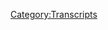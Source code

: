 {{DEFAULTSORT:
    #_TRANSCRIPT_0662:March 22, 2022
}}{{Transcript
    | title         = [[662: March 22, 2022]]
    | caption       = [https://knowledgefight.libsyn.com/662-march-22-2022 Listen to this episode on Libsyn]
    | episodeNumber = [[662: March 22, 2022|662]]
    | length        = 02:05:17
}}

{{MessageBox
    | header     = Warning: Bot Generated Content
    | text       = This transcript was automatically generated by transcription software and likely contains many mistakes and misattributions. Please check the audio for definitive quotes, attribution, and context.
    | image      = N3yvass4myg91.webp
    | imagewidth = 50px
    | id         = warning
}}

{{TranscriptBlock
    | name      = Unknown Speaker
    | timestamp = 00:00:00.000
    | text      = N-N-N-N-N-N-N-Knowledge Fight
}}

{{TranscriptBlock
    | name      = Unknown Speaker
    | timestamp = 00:00:12.880
    | text      = Dan and Jordan, I am sweating.
}}

{{TranscriptBlock
    | name      = Unknown Speaker
    | timestamp = 00:00:19.519
    | text      = Knowledgefight.com, it's time to pray.
}}

{{TranscriptBlock
    | name      = Unknown Speaker
    | timestamp = 00:00:21.320
    | text      = I have great respect for Knowledgefight.
}}

{{TranscriptBlock
    | name      = Unknown Speaker
    | timestamp = 00:00:25.120
    | text      = I'm sick of them posing as if they're the good guys, saying we are the bad guys.
}}

{{TranscriptBlock
    | name      = Unknown Speaker
    | timestamp = 00:00:29.320
    | text      = Knowledgefight.
}}

{{TranscriptBlock
    | name      = Unknown Speaker
    | timestamp = 00:00:32.420
    | text      = I am sick of them posing as of today!
}}

{{TranscriptBlock
    | name      = Unknown Speaker
    | timestamp = 00:00:59.240
    | text      = Hey everybody, welcome back to Knowledge Fight, I'm Dan.
}}

{{TranscriptBlock
    | name      = Unknown Speaker
    | timestamp = 00:01:01.119
    | text      = I'm Jordan.
}}

{{TranscriptBlock
    | name      = Unknown Speaker
    | timestamp = 00:01:01.960
    | text      = We're a couple dudes, like to sit around,
}}

{{TranscriptBlock
    | name      = Unknown Speaker
    | timestamp = 00:01:03.039
    | text      = worship at the altar of Selene,
}}

{{TranscriptBlock
    | name      = Unknown Speaker
    | timestamp = 00:01:04.239
    | text      = and talk a little bit about Alex Jones.
}}

{{TranscriptBlock
    | name      = Unknown Speaker
    | timestamp = 00:01:06.280
    | text      = Oh, indeed we are.
}}

{{TranscriptBlock
    | name      = Unknown Speaker
    | timestamp = 00:01:07.359
    | text      = Dan. Jordan.
}}

{{TranscriptBlock
    | name      = Unknown Speaker
    | timestamp = 00:01:08.200
    | text      = Dan. Jordan.
}}

{{TranscriptBlock
    | name      = Unknown Speaker
    | timestamp = 00:01:09.239
    | text      = Good question for you, buddy. What's up?
}}

{{TranscriptBlock
    | name      = Unknown Speaker
    | timestamp = 00:01:10.640
    | text      = What's your bright spot?
}}

{{TranscriptBlock
    | name      = Unknown Speaker
    | timestamp = 00:01:11.480
    | text      = My bright spot today, Jordan,
}}

{{TranscriptBlock
    | name      = Unknown Speaker
    | timestamp = 00:01:12.599
    | text      = is the 2009 Nicolas Cage film, Knowing.
}}

{{TranscriptBlock
    | name      = Unknown Speaker
    | timestamp = 00:01:16.900
    | text      = Had an opportunity to check back in on that film.
}}

{{TranscriptBlock
    | name      = Unknown Speaker
    | timestamp = 00:01:21.319
    | text      = Holds the fuck up.
}}

{{TranscriptBlock
    | name      = Unknown Speaker
    | timestamp = 00:01:22.599
    | text      = It really does.
}}

{{TranscriptBlock
    | name      = Unknown Speaker
    | timestamp = 00:01:23.439
    | text      = That movie is good.
}}

{{TranscriptBlock
    | name      = Unknown Speaker
    | timestamp = 00:01:25.000
    | text      = It is actually good.
}}

{{TranscriptBlock
    | name      = Unknown Speaker
    | timestamp = 00:01:27.159
    | text      = I've seen it made fun of too many times.
}}

{{TranscriptBlock
    | name      = Unknown Speaker
    | timestamp = 00:01:29.319
    | text      = It is restrained Cage,
}}

{{TranscriptBlock
    | name      = Unknown Speaker
    | timestamp = 00:01:32.000
    | text      = but with a good freak out towards the end.
}}

{{TranscriptBlock
    | name      = Unknown Speaker
    | timestamp = 00:01:34.079
    | text      = Yep.
}}

{{TranscriptBlock
    | name      = Unknown Speaker
    | timestamp = 00:01:35.120
    | text      = It's, you know, it's a, it's a,
}}

{{TranscriptBlock
    | name      = Unknown Speaker
    | timestamp = 00:01:37.760
    | text      = it's a, it's an accessible Nicolas Cage.
}}

{{TranscriptBlock
    | name      = Unknown Speaker
    | timestamp = 00:01:40.040
    | text      = It's not like, you know, you get some sort of just
}}

{{TranscriptBlock
    | name      = Unknown Speaker
    | timestamp = 00:01:42.680
    | text      = run of the mill, average everyday person.
}}

{{TranscriptBlock
    | name      = Unknown Speaker
    | timestamp = 00:01:44.519
    | text      = Sure.
}}

{{TranscriptBlock
    | name      = Unknown Speaker
    | timestamp = 00:01:45.359
    | text      = And you try to show them, like,
}}

{{TranscriptBlock
    | name      = Unknown Speaker
    | timestamp = 00:01:46.359
    | text      = Bad Lieutenant, Port of Call, New Orleans.
}}

{{TranscriptBlock
    | name      = Unknown Speaker
    | timestamp = 00:01:48.079
    | text      = Oh, they're not ready for it.
}}

{{TranscriptBlock
    | name      = Unknown Speaker
    | timestamp = 00:01:48.920
    | text      = New.
}}

{{TranscriptBlock
    | name      = Unknown Speaker
    | timestamp = 00:01:49.760
    | text      = No, no, no, you gotta, no.
}}

{{TranscriptBlock
    | name      = Unknown Speaker
    | timestamp = 00:01:51.040
    | text      = They haven't even seen the original Bad Lieutenant.
}}

{{TranscriptBlock
    | name      = Unknown Speaker
    | timestamp = 00:01:53.239
    | text      = Some other Cage performance is probably
}}

{{TranscriptBlock
    | name      = Unknown Speaker
    | timestamp = 00:01:55.719
    | text      = too much for the normies, let's say.
}}

{{TranscriptBlock
    | name      = Unknown Speaker
    | timestamp = 00:01:58.799
    | text      = But like National Treasure, you can get them in on that.
}}

{{TranscriptBlock
    | name      = Unknown Speaker
    | timestamp = 00:02:01.319
    | text      = Knowing is in that milieu.
}}

{{TranscriptBlock
    | name      = Unknown Speaker
    | timestamp = 00:02:03.359
    | text      = Right, right, right.
}}

{{TranscriptBlock
    | name      = Unknown Speaker
    | timestamp = 00:02:04.200
    | text      = If you need something exciting.
}}

{{TranscriptBlock
    | name      = Unknown Speaker
    | timestamp = 00:02:05.319
    | text      = Right.
}}

{{TranscriptBlock
    | name      = Unknown Speaker
    | timestamp = 00:02:06.159
    | text      = Anyway, this movie came out 13 years ago.
}}

{{TranscriptBlock
    | name      = Unknown Speaker
    | timestamp = 00:02:08.800
    | text      = A man Googled nine slash one one slash 2001.
}}

{{TranscriptBlock
    | name      = Unknown Speaker
    | timestamp = 00:02:13.960
    | text      = You're continuing your track record
}}

{{TranscriptBlock
    | name      = Unknown Speaker
    | timestamp = 00:02:15.639
    | text      = of spoiling things in the bright spot.
}}

{{TranscriptBlock
    | name      = Unknown Speaker
    | timestamp = 00:02:18.560
    | text      = So what's yours?
}}

{{TranscriptBlock
    | name      = Unknown Speaker
    | timestamp = 00:02:19.400
    | text      = Sorry, my bright spot is yesterday.
}}

{{TranscriptBlock
    | name      = Unknown Speaker
    | timestamp = 00:02:22.280
    | text      = A nice table of women at this restaurant
}}

{{TranscriptBlock
    | name      = Unknown Speaker
    | timestamp = 00:02:26.639
    | text      = bought me and my partner a bottle of wine.
}}

{{TranscriptBlock
    | name      = Unknown Speaker
    | timestamp = 00:02:29.280
    | text      = What?
}}

{{TranscriptBlock
    | name      = Unknown Speaker
    | timestamp = 00:02:30.120
    | text      = Yeah.
}}

{{TranscriptBlock
    | name      = Unknown Speaker
    | timestamp = 00:02:30.960
    | text      = You could tell that you guys were luscious?
}}

{{TranscriptBlock
    | name      = Unknown Speaker
    | timestamp = 00:02:33.479
    | text      = Winos?
}}

{{TranscriptBlock
    | name      = Unknown Speaker
    | timestamp = 00:02:34.319
    | text      = No, here's the worst part, right?
}}

{{TranscriptBlock
    | name      = Unknown Speaker
    | timestamp = 00:02:35.439
    | text      = I was dressed like this, basically.
}}

{{TranscriptBlock
    | name      = Unknown Speaker
    | timestamp = 00:02:37.479
    | text      = I had a nicer sweater on, no hood.
}}

{{TranscriptBlock
    | name      = Unknown Speaker
    | timestamp = 00:02:40.159
    | text      = Okay.
}}

{{TranscriptBlock
    | name      = Unknown Speaker
    | timestamp = 00:02:41.000
    | text      = I had purchased it at a secondhand store.
}}

{{TranscriptBlock
    | name      = Unknown Speaker
    | timestamp = 00:02:43.479
    | text      = Turtleneck?
}}

{{TranscriptBlock
    | name      = Unknown Speaker
    | timestamp = 00:02:44.319
    | text      = Earlier yesterday morning, right?
}}

{{TranscriptBlock
    | name      = Unknown Speaker
    | timestamp = 00:02:47.319
    | text      = She was wearing jeans, nice shirt.
}}

{{TranscriptBlock
    | name      = Unknown Speaker
    | timestamp = 00:02:50.199
    | text      = We were both walking.
}}

{{TranscriptBlock
    | name      = Unknown Speaker
    | timestamp = 00:02:51.080
    | text      = She had flowers, right?
}}

{{TranscriptBlock
    | name      = Unknown Speaker
    | timestamp = 00:02:53.159
    | text      = And they immediately came over and they were like,
}}

{{TranscriptBlock
    | name      = Unknown Speaker
    | timestamp = 00:02:55.240
    | text      = oh my God, did you guys just get married?
}}

{{TranscriptBlock
    | name      = Unknown Speaker
    | timestamp = 00:02:57.879
    | text      = And the problem was we had.
}}

{{TranscriptBlock
    | name      = Unknown Speaker
    | timestamp = 00:03:00.280
    | text      = Oh.
}}

{{TranscriptBlock
    | name      = Unknown Speaker
    | timestamp = 00:03:01.120
    | text      = And that's offensive to me
}}

{{TranscriptBlock
    | name      = Unknown Speaker
    | timestamp = 00:03:02.319
    | text      = because those people correctly sussed out,
}}

{{TranscriptBlock
    | name      = Unknown Speaker
    | timestamp = 00:03:04.319
    | text      = that's as good as this dirt bag is gonna look.
}}

{{TranscriptBlock
    | name      = Unknown Speaker
    | timestamp = 00:03:06.280
    | text      = Wow.
}}

{{TranscriptBlock
    | name      = Unknown Speaker
    | timestamp = 00:03:07.120
    | text      = That's as good as it gets for me.
}}

{{TranscriptBlock
    | name      = Unknown Speaker
    | timestamp = 00:03:08.120
    | text      = Yeah.
}}

{{TranscriptBlock
    | name      = Unknown Speaker
    | timestamp = 00:03:09.479
    | text      = And I would like to remind the listeners
}}

{{TranscriptBlock
    | name      = Unknown Speaker
    | timestamp = 00:03:11.840
    | text      = that before I went to Austin in December,
}}

{{TranscriptBlock
    | name      = Unknown Speaker
    | timestamp = 00:03:16.080
    | text      = we went to the men's warehouse.
}}

{{TranscriptBlock
    | name      = Unknown Speaker
    | timestamp = 00:03:17.319
    | text      = Yes, we did.
}}

{{TranscriptBlock
    | name      = Unknown Speaker
    | timestamp = 00:03:18.319
    | text      = Well, I tried to buy a suit and it did not happen.
}}

{{TranscriptBlock
    | name      = Unknown Speaker
    | timestamp = 00:03:21.199
    | text      = Well, you could have.
}}

{{TranscriptBlock
    | name      = Unknown Speaker
    | timestamp = 00:03:22.560
    | text      = Well, I could have.
}}

{{TranscriptBlock
    | name      = Unknown Speaker
    | timestamp = 00:03:23.400
    | text      = You got a hug out of it.
}}

{{TranscriptBlock
    | name      = Unknown Speaker
    | timestamp = 00:03:24.240
    | text      = I do get a hug.
}}

{{TranscriptBlock
    | name      = Unknown Speaker
    | timestamp = 00:03:25.080
    | text      = So you're burying the lead there, Jordan.
}}

{{TranscriptBlock
    | name      = Unknown Speaker
    | timestamp = 00:03:26.560
    | text      = Yeah, yeah, yeah.
}}

{{TranscriptBlock
    | name      = Unknown Speaker
    | timestamp = 00:03:27.400
    | text      = We went to the courthouse yesterday at 2 p.m.
}}

{{TranscriptBlock
    | name      = Unknown Speaker
    | timestamp = 00:03:33.599
    | text      = Took us about five minutes to get the marriage license.
}}

{{TranscriptBlock
    | name      = Unknown Speaker
    | timestamp = 00:03:37.759
    | text      = That's quick.
}}

{{TranscriptBlock
    | name      = Unknown Speaker
    | timestamp = 00:03:38.599
    | text      = Devin, my partner's mom,
}}

{{TranscriptBlock
    | name      = Unknown Speaker
    | timestamp = 00:03:40.960
    | text      = she married us as a humanist celebrant.
}}

{{TranscriptBlock
    | name      = Unknown Speaker
    | timestamp = 00:03:44.159
    | text      = Okay.
}}

{{TranscriptBlock
    | name      = Unknown Speaker
    | timestamp = 00:03:45.000
    | text      = Took about 15 minutes.
}}

{{TranscriptBlock
    | name      = Unknown Speaker
    | timestamp = 00:03:45.819
    | text      = We were in, out, we went and had dinner.
}}

{{TranscriptBlock
    | name      = Unknown Speaker
    | timestamp = 00:03:47.199
    | text      = Wow.
}}

{{TranscriptBlock
    | name      = Unknown Speaker
    | timestamp = 00:03:48.039
    | text      = It was a good day.
}}

{{TranscriptBlock
    | name      = Unknown Speaker
    | timestamp = 00:03:48.879
    | text      = Congratulations to you both.
}}

{{TranscriptBlock
    | name      = Unknown Speaker
    | timestamp = 00:03:49.960
    | text      = Oh, it was great.
}}

{{TranscriptBlock
    | name      = Unknown Speaker
    | timestamp = 00:03:50.800
    | text      = But really, I want to talk more about knowing.
}}

{{TranscriptBlock
    | name      = Unknown Speaker
    | timestamp = 00:03:53.840
    | text      = Ha ha ha ha ha ha ha ha.
}}

{{TranscriptBlock
    | name      = Unknown Speaker
    | timestamp = 00:03:56.680
    | text      = No, but for real, congratulations.
}}

{{TranscriptBlock
    | name      = Unknown Speaker
    | timestamp = 00:03:58.800
    | text      = Thank you very much.
}}

{{TranscriptBlock
    | name      = Unknown Speaker
    | timestamp = 00:03:59.639
    | text      = I'm sure everyone out there is very happy
}}

{{TranscriptBlock
    | name      = Unknown Speaker
    | timestamp = 00:04:01.319
    | text      = and excited for you too.
}}

{{TranscriptBlock
    | name      = Unknown Speaker
    | timestamp = 00:04:02.939
    | text      = It was nice.
}}

{{TranscriptBlock
    | name      = Unknown Speaker
    | timestamp = 00:04:03.780
    | text      = It was the best way to do a wedding ever.
}}

{{TranscriptBlock
    | name      = Unknown Speaker
    | timestamp = 00:04:06.400
    | text      = Well, I mean, pretty low key
}}

{{TranscriptBlock
    | name      = Unknown Speaker
    | timestamp = 00:04:08.039
    | text      = in terms of the ceremony and such.
}}

{{TranscriptBlock
    | name      = Unknown Speaker
    | timestamp = 00:04:09.599
    | text      = Very.
}}

{{TranscriptBlock
    | name      = Unknown Speaker
    | timestamp = 00:04:10.439
    | text      = Pretty low key in terms of you announcing it
}}

{{TranscriptBlock
    | name      = Unknown Speaker
    | timestamp = 00:04:12.599
    | text      = to thousands of people.
}}

{{TranscriptBlock
    | name      = Unknown Speaker
    | timestamp = 00:04:13.759
    | text      = Basically, on our show.
}}

{{TranscriptBlock
    | name      = Unknown Speaker
    | timestamp = 00:04:15.560
    | text      = Yeah, yeah, that's generally how I do it.
}}

{{TranscriptBlock
    | name      = Unknown Speaker
    | timestamp = 00:04:17.160
    | text      = Fuck, ugh.
}}

{{TranscriptBlock
    | name      = Unknown Speaker
    | timestamp = 00:04:18.000
    | text      = There was a witness, okay?
}}

{{TranscriptBlock
    | name      = Unknown Speaker
    | timestamp = 00:04:19.920
    | text      = Uh huh.
}}

{{TranscriptBlock
    | name      = Unknown Speaker
    | timestamp = 00:04:20.759
    | text      = Like, to a crime.
}}

{{TranscriptBlock
    | name      = Unknown Speaker
    | timestamp = 00:04:21.879
    | text      = Yes, exactly.
}}

{{TranscriptBlock
    | name      = Unknown Speaker
    | timestamp = 00:04:22.720
    | text      = There was a passerby.
}}

{{TranscriptBlock
    | name      = Unknown Speaker
    | timestamp = 00:04:23.560
    | text      = There was a single witness,
}}

{{TranscriptBlock
    | name      = Unknown Speaker
    | timestamp = 00:04:25.920
    | text      = and we'll be shocked if she's alive in two years.
}}

{{TranscriptBlock
    | name      = Unknown Speaker
    | timestamp = 00:04:28.199
    | text      = There wasn't an official witness.
}}

{{TranscriptBlock
    | name      = Unknown Speaker
    | timestamp = 00:04:29.639
    | text      = It was just someone who happened to be there.
}}

{{TranscriptBlock
    | name      = Unknown Speaker
    | timestamp = 00:04:31.560
    | text      = Yes, yes.
}}

{{TranscriptBlock
    | name      = Unknown Speaker
    | timestamp = 00:04:32.399
    | text      = Someone saw it go down, as it were.
}}

{{TranscriptBlock
    | name      = Unknown Speaker
    | timestamp = 00:04:34.439
    | text      = We had our wedding witnessed by an innocent bystander.
}}

{{TranscriptBlock
    | name      = Unknown Speaker
    | timestamp = 00:04:38.680
    | text      = That was how it goes.
}}

{{TranscriptBlock
    | name      = Unknown Speaker
    | timestamp = 00:04:39.639
    | text      = Well, and that kind of brings us to another point,
}}

{{TranscriptBlock
    | name      = Unknown Speaker
    | timestamp = 00:04:41.439
    | text      = and that is that you all are gonna take
}}

{{TranscriptBlock
    | name      = Unknown Speaker
    | timestamp = 00:04:43.240
    | text      = a little bit of a trip.
}}

{{TranscriptBlock
    | name      = Unknown Speaker
    | timestamp = 00:04:44.199
    | text      = You guys are honeymoon-ish?
}}

{{TranscriptBlock
    | name      = Unknown Speaker
    | timestamp = 00:04:45.800
    | text      = Yeah, yeah.
}}

{{TranscriptBlock
    | name      = Unknown Speaker
    | timestamp = 00:04:46.639
    | text      = So you'll be, there is a vacation coming up.
}}

{{TranscriptBlock
    | name      = Unknown Speaker
    | timestamp = 00:04:49.519
    | text      = Yeah, somewhere in the middle of April,
}}

{{TranscriptBlock
    | name      = Unknown Speaker
    | timestamp = 00:04:51.879
    | text      = something like that.
}}

{{TranscriptBlock
    | name      = Unknown Speaker
    | timestamp = 00:04:52.720
    | text      = Yeah, so if there's some shady release schedule
}}

{{TranscriptBlock
    | name      = Unknown Speaker
    | timestamp = 00:04:54.879
    | text      = going on during that time,
}}

{{TranscriptBlock
    | name      = Unknown Speaker
    | timestamp = 00:04:56.720
    | text      = prepare yourselves, listeners.
}}

{{TranscriptBlock
    | name      = Unknown Speaker
    | timestamp = 00:04:59.720
    | text      = So, Jordan, today, not to take away,
}}

{{TranscriptBlock
    | name      = Unknown Speaker
    | timestamp = 00:05:02.279
    | text      = not to pivot away from this.
}}

{{TranscriptBlock
    | name      = Unknown Speaker
    | timestamp = 00:05:03.600
    | text      = Oh, please, let's pivot away.
}}

{{TranscriptBlock
    | name      = Unknown Speaker
    | timestamp = 00:05:05.000
    | text      = I got married in a courthouse.
}}

{{TranscriptBlock
    | name      = Unknown Speaker
    | timestamp = 00:05:06.199
    | text      = That needs to stay private.
}}

{{TranscriptBlock
    | name      = Unknown Speaker
    | timestamp = 00:05:07.279
    | text      = Fine.
}}

{{TranscriptBlock
    | name      = Unknown Speaker
    | timestamp = 00:05:08.360
    | text      = So, today we've got an episode to go over.
}}

{{TranscriptBlock
    | name      = Unknown Speaker
    | timestamp = 00:05:10.040
    | text      = We're gonna be talking about the 22nd of March
}}

{{TranscriptBlock
    | name      = Unknown Speaker
    | timestamp = 00:05:13.879
    | text      = within the Year of Our Lord 2022.
}}

{{TranscriptBlock
    | name      = Unknown Speaker
    | timestamp = 00:05:15.680
    | text      = Okay.
}}

{{TranscriptBlock
    | name      = Unknown Speaker
    | timestamp = 00:05:16.560
    | text      = This is chaos.
}}

{{TranscriptBlock
    | name      = Unknown Speaker
    | timestamp = 00:05:18.600
    | text      = This episode is gonna be a mess.
}}

{{TranscriptBlock
    | name      = Unknown Speaker
    | timestamp = 00:05:20.079
    | text      = There is a lot of nonsense.
}}

{{TranscriptBlock
    | name      = Unknown Speaker
    | timestamp = 00:05:22.600
    | text      = And the actual episode itself is perfunctory.
}}

{{TranscriptBlock
    | name      = Unknown Speaker
    | timestamp = 00:05:27.160
    | text      = Bizarre?
}}

{{TranscriptBlock
    | name      = Unknown Speaker
    | timestamp = 00:05:28.000
    | text      = Not really.
}}

{{TranscriptBlock
    | name      = Unknown Speaker
    | timestamp = 00:05:28.839
    | text      = No.
}}

{{TranscriptBlock
    | name      = Unknown Speaker
    | timestamp = 00:05:29.680
    | text      = Us going over it, there's some interesting things
}}

{{TranscriptBlock
    | name      = Unknown Speaker
    | timestamp = 00:05:31.040
    | text      = to discuss, but it's far overshadowed
}}

{{TranscriptBlock
    | name      = Unknown Speaker
    | timestamp = 00:05:33.879
    | text      = by the circumstances surrounding this episode.
}}

{{TranscriptBlock
    | name      = Unknown Speaker
    | timestamp = 00:05:36.759
    | text      = Hell yeah.
}}

{{TranscriptBlock
    | name      = Unknown Speaker
    | timestamp = 00:05:37.600
    | text      = And the larger picture of all that.
}}

{{TranscriptBlock
    | name      = Unknown Speaker
    | timestamp = 00:05:39.240
    | text      = Yes.
}}

{{TranscriptBlock
    | name      = Unknown Speaker
    | timestamp = 00:05:40.079
    | text      = So we'll get into this, but before we do,
}}

{{TranscriptBlock
    | name      = Unknown Speaker
    | timestamp = 00:05:41.360
    | text      = let's take a little moment to say hello
}}

{{TranscriptBlock
    | name      = Unknown Speaker
    | timestamp = 00:05:42.519
    | text      = to some new wonks.
}}

{{TranscriptBlock
    | name      = Unknown Speaker
    | timestamp = 00:05:43.360
    | text      = Oh, that's a great idea.
}}

{{TranscriptBlock
    | name      = Unknown Speaker
    | timestamp = 00:05:44.199
    | text      = So first, Jordan's laugh gets me through the day.
}}

{{TranscriptBlock
    | name      = Unknown Speaker
    | timestamp = 00:05:46.399
    | text      = Mike up, thank you so much.
}}

{{TranscriptBlock
    | name      = Unknown Speaker
    | timestamp = 00:05:47.879
    | text      = You are now a policy wonk.
}}

{{TranscriptBlock
    | name      = Unknown Speaker
    | timestamp = 00:05:49.040
    | text      = I'm a policy wonk.
}}

{{TranscriptBlock
    | name      = Unknown Speaker
    | timestamp = 00:05:50.079
    | text      = Thank you very much.
}}

{{TranscriptBlock
    | name      = Unknown Speaker
    | timestamp = 00:05:50.920
    | text      = Thank you.
}}

{{TranscriptBlock
    | name      = Unknown Speaker
    | timestamp = 00:05:51.759
    | text      = Next, to Vico from NOCO, thank you so much.
}}

{{TranscriptBlock
    | name      = Unknown Speaker
    | timestamp = 00:05:54.120
    | text      = You are now a policy wonk.
}}

{{TranscriptBlock
    | name      = Unknown Speaker
    | timestamp = 00:05:55.439
    | text      = I'm a policy wonk.
}}

{{TranscriptBlock
    | name      = Unknown Speaker
    | timestamp = 00:05:56.399
    | text      = Thank you very much.
}}

{{TranscriptBlock
    | name      = Unknown Speaker
    | timestamp = 00:05:57.319
    | text      = Thank you.
}}

{{TranscriptBlock
    | name      = Unknown Speaker
    | timestamp = 00:05:58.160
    | text      = Next, sorry pumpkin, but I'm glad we bonded over this.
}}

{{TranscriptBlock
    | name      = Unknown Speaker
    | timestamp = 00:06:00.120
    | text      = Thank you so much.
}}

{{TranscriptBlock
    | name      = Unknown Speaker
    | timestamp = 00:06:00.959
    | text      = You are now a policy wonk.
}}

{{TranscriptBlock
    | name      = Unknown Speaker
    | timestamp = 00:06:02.199
    | text      = I'm a policy wonk.
}}

{{TranscriptBlock
    | name      = Unknown Speaker
    | timestamp = 00:06:03.279
    | text      = Thank you very much.
}}

{{TranscriptBlock
    | name      = Unknown Speaker
    | timestamp = 00:06:04.319
    | text      = Romantic theme emerging.
}}

{{TranscriptBlock
    | name      = Unknown Speaker
    | timestamp = 00:06:05.920
    | text      = If you have your nickname for your partner as pumpkin,
}}

{{TranscriptBlock
    | name      = Unknown Speaker
    | timestamp = 00:06:09.759
    | text      = does not matter, you claim that one was on you.
}}

{{TranscriptBlock
    | name      = Unknown Speaker
    | timestamp = 00:06:12.800
    | text      = Sure.
}}

{{TranscriptBlock
    | name      = Unknown Speaker
    | timestamp = 00:06:13.639
    | text      = That's yours, yeah.
}}

{{TranscriptBlock
    | name      = Unknown Speaker
    | timestamp = 00:06:14.480
    | text      = Next, the green M&M did January 6th.
}}

{{TranscriptBlock
    | name      = Unknown Speaker
    | timestamp = 00:06:16.480
    | text      = Thank you so much.
}}

{{TranscriptBlock
    | name      = Unknown Speaker
    | timestamp = 00:06:17.279
    | text      = You are now a policy wonk.
}}

{{TranscriptBlock
    | name      = Unknown Speaker
    | timestamp = 00:06:18.480
    | text      = I'm a policy wonk.
}}

{{TranscriptBlock
    | name      = Unknown Speaker
    | timestamp = 00:06:19.279
    | text      = Thank you very much.
}}

{{TranscriptBlock
    | name      = Unknown Speaker
    | timestamp = 00:06:20.079
    | text      = Slide shift.
}}

{{TranscriptBlock
    | name      = Unknown Speaker
    | timestamp = 00:06:20.600
    | text      = That one's new.
}}

{{TranscriptBlock
    | name      = Unknown Speaker
    | timestamp = 00:06:21.199
    | text      = Next, Lynn Zillard, thank you so much.
}}

{{TranscriptBlock
    | name      = Unknown Speaker
    | timestamp = 00:06:23.519
    | text      = You are now a policy wonk.
}}

{{TranscriptBlock
    | name      = Unknown Speaker
    | timestamp = 00:06:24.920
    | text      = I'm a policy wonk.
}}

{{TranscriptBlock
    | name      = Unknown Speaker
    | timestamp = 00:06:25.879
    | text      = Thank you very much.
}}

{{TranscriptBlock
    | name      = Unknown Speaker
    | timestamp = 00:06:26.839
    | text      = And not your Amazon Alexa, thank you so much.
}}

{{TranscriptBlock
    | name      = Unknown Speaker
    | timestamp = 00:06:29.720
    | text      = You are now a policy wonk.
}}

{{TranscriptBlock
    | name      = Unknown Speaker
    | timestamp = 00:06:31.000
    | text      = I'm a policy wonk.
}}

{{TranscriptBlock
    | name      = Unknown Speaker
    | timestamp = 00:06:32.000
    | text      = Thank you very much.
}}

{{TranscriptBlock
    | name      = Unknown Speaker
    | timestamp = 00:06:33.000
    | text      = Thank you.
}}

{{TranscriptBlock
    | name      = Unknown Speaker
    | timestamp = 00:06:34.279
    | text      = So I believe that everybody has a vague understanding
}}

{{TranscriptBlock
    | name      = Unknown Speaker
    | timestamp = 00:06:38.720
    | text      = of the things that have been going on in Alex's
}}

{{TranscriptBlock
    | name      = Unknown Speaker
    | timestamp = 00:06:41.480
    | text      = immediate past, and I feel like we will
}}

{{TranscriptBlock
    | name      = Unknown Speaker
    | timestamp = 00:06:46.399
    | text      = dig into this hole a bit.
}}

{{TranscriptBlock
    | name      = Unknown Speaker
    | timestamp = 00:06:48.240
    | text      = But here is an out of context drop from today's show.
}}

{{TranscriptBlock
    | name      = Unknown Speaker
    | timestamp = 00:06:50.959
    | text      = I will not eat your bugs.
}}

{{TranscriptBlock
    | name      = Unknown Speaker
    | timestamp = 00:06:52.399
    | text      = Fine.
}}

{{TranscriptBlock
    | name      = Unknown Speaker
    | timestamp = 00:06:52.920
    | text      = Fine.
}}

{{TranscriptBlock
    | name      = Unknown Speaker
    | timestamp = 00:06:54.079
    | text      = Leave my bugs alone.
}}

{{TranscriptBlock
    | name      = Unknown Speaker
    | timestamp = 00:06:55.439
    | text      = My bugs specifically?
}}

{{TranscriptBlock
    | name      = Unknown Speaker
    | timestamp = 00:06:56.839
    | text      = Yes.
}}

{{TranscriptBlock
    | name      = Unknown Speaker
    | timestamp = 00:06:57.399
    | text      = Is this a property issue or a bug issue?
}}

{{TranscriptBlock
    | name      = Unknown Speaker
    | timestamp = 00:06:59.879
    | text      = He just does not approve of your bugs.
}}

{{TranscriptBlock
    | name      = Unknown Speaker
    | timestamp = 00:07:02.040
    | text      = Now it makes more sense.
}}

{{TranscriptBlock
    | name      = Unknown Speaker
    | timestamp = 00:07:03.560
    | text      = So I was going to put out an episode on Wednesday
}}

{{TranscriptBlock
    | name      = Unknown Speaker
    | timestamp = 00:07:06.000
    | text      = this week, Jordan.
}}

{{TranscriptBlock
    | name      = Unknown Speaker
    | timestamp = 00:07:06.920
    | text      = You know this because you were involved.
}}

{{TranscriptBlock
    | name      = Unknown Speaker
    | timestamp = 00:07:09.560
    | text      = But truth be told, things got a bit overwhelming,
}}

{{TranscriptBlock
    | name      = Unknown Speaker
    | timestamp = 00:07:11.600
    | text      = and I wanted to see how things ended up playing out.
}}

{{TranscriptBlock
    | name      = Unknown Speaker
    | timestamp = 00:07:14.879
    | text      = Monday was an insane day for things
}}

{{TranscriptBlock
    | name      = Unknown Speaker
    | timestamp = 00:07:17.040
    | text      = that are related to our show.
}}

{{TranscriptBlock
    | name      = Unknown Speaker
    | timestamp = 00:07:18.680
    | text      = First, Joe Biden used the words New World Order,
}}

{{TranscriptBlock
    | name      = Unknown Speaker
    | timestamp = 00:07:21.079
    | text      = and in the process, he gave conspiracy theorists
}}

{{TranscriptBlock
    | name      = Unknown Speaker
    | timestamp = 00:07:23.279
    | text      = decades worth of justification to believe
}}

{{TranscriptBlock
    | name      = Unknown Speaker
    | timestamp = 00:07:25.800
    | text      = that their particular flavor of Shadow Elite Cabal
}}

{{TranscriptBlock
    | name      = Unknown Speaker
    | timestamp = 00:07:28.759
    | text      = runs the world behind the scenes.
}}

{{TranscriptBlock
    | name      = Unknown Speaker
    | timestamp = 00:07:30.279
    | text      = And a big old boner.
}}

{{TranscriptBlock
    | name      = Unknown Speaker
    | timestamp = 00:07:31.199
    | text      = It was a dumb move, but the words
}}

{{TranscriptBlock
    | name      = Unknown Speaker
    | timestamp = 00:07:33.399
    | text      = do convey what Biden was trying to say.
}}

{{TranscriptBlock
    | name      = Unknown Speaker
    | timestamp = 00:07:35.279
    | text      = It's not like it is a New World Order.
}}

{{TranscriptBlock
    | name      = Unknown Speaker
    | timestamp = 00:07:37.040
    | text      = It's an order that is not the same as the old,
}}

{{TranscriptBlock
    | name      = Unknown Speaker
    | timestamp = 00:07:39.639
    | text      = and we are on the world.
}}

{{TranscriptBlock
    | name      = Unknown Speaker
    | timestamp = 00:07:40.839
    | text      = Right, we've discussed that a bit in the past,
}}

{{TranscriptBlock
    | name      = Unknown Speaker
    | timestamp = 00:07:42.720
    | text      = and we'll do it more today.
}}

{{TranscriptBlock
    | name      = Unknown Speaker
    | timestamp = 00:07:44.120
    | text      = As soon as I heard that Biden had
}}

{{TranscriptBlock
    | name      = Unknown Speaker
    | timestamp = 00:07:45.560
    | text      = said that, I was not pumped to tune in for Alex's response
}}

{{TranscriptBlock
    | name      = Unknown Speaker
    | timestamp = 00:07:49.040
    | text      = because I feel like it's super predictable,
}}

{{TranscriptBlock
    | name      = Unknown Speaker
    | timestamp = 00:07:50.839
    | text      = and I don't really have that much more to say
}}

{{TranscriptBlock
    | name      = Unknown Speaker
    | timestamp = 00:07:52.680
    | text      = than we have in response.
}}

{{TranscriptBlock
    | name      = Unknown Speaker
    | timestamp = 00:07:54.560
    | text      = Leaders sometimes talk about the international order
}}

{{TranscriptBlock
    | name      = Unknown Speaker
    | timestamp = 00:07:57.240
    | text      = of the world, the set of relationships, alliances,
}}

{{TranscriptBlock
    | name      = Unknown Speaker
    | timestamp = 00:08:00.079
    | text      = trade agreements, and enemies internationally.
}}

{{TranscriptBlock
    | name      = Unknown Speaker
    | timestamp = 00:08:02.959
    | text      = Sometimes when major changes to the status quo
}}

{{TranscriptBlock
    | name      = Unknown Speaker
    | timestamp = 00:08:05.079
    | text      = of these relationships happen, one
}}

{{TranscriptBlock
    | name      = Unknown Speaker
    | timestamp = 00:08:06.519
    | text      = might say that the world order has become something new.
}}

{{TranscriptBlock
    | name      = Unknown Speaker
    | timestamp = 00:08:09.319
    | text      = It's an expression that makes total sense,
}}

{{TranscriptBlock
    | name      = Unknown Speaker
    | timestamp = 00:08:11.040
    | text      = and there shouldn't be anything wrong with using them
}}

{{TranscriptBlock
    | name      = Unknown Speaker
    | timestamp = 00:08:13.240
    | text      = to describe exactly the situation in the world today.
}}

{{TranscriptBlock
    | name      = Unknown Speaker
    | timestamp = 00:08:15.959
    | text      = There are folks like Alex where he'll hear them and prove,
}}

{{TranscriptBlock
    | name      = Unknown Speaker
    | timestamp = 00:08:18.680
    | text      = like, ah, proves that the devil is puppeteering Biden
}}

{{TranscriptBlock
    | name      = Unknown Speaker
    | timestamp = 00:08:21.120
    | text      = into taunting the world so we don't fight back
}}

{{TranscriptBlock
    | name      = Unknown Speaker
    | timestamp = 00:08:23.199
    | text      = when he tries to eat our children's blood
}}

{{TranscriptBlock
    | name      = Unknown Speaker
    | timestamp = 00:08:24.879
    | text      = or something like that.
}}

{{TranscriptBlock
    | name      = Unknown Speaker
    | timestamp = 00:08:25.959
    | text      = Yep.
}}

{{TranscriptBlock
    | name      = Unknown Speaker
    | timestamp = 00:08:26.600
    | text      = Then Monday evening, everything got thrown into chaos.
}}

{{TranscriptBlock
    | name      = Unknown Speaker
    | timestamp = 00:08:29.920
    | text      = Will Summer reported that Alex's lawyers had requested
}}

{{TranscriptBlock
    | name      = Unknown Speaker
    | timestamp = 00:08:32.720
    | text      = his deposition in the Connecticut Sandy Hook
}}

{{TranscriptBlock
    | name      = Unknown Speaker
    | timestamp = 00:08:35.120
    | text      = case be postponed because of an emergency medical situation.
}}

{{TranscriptBlock
    | name      = Unknown Speaker
    | timestamp = 00:08:39.279
    | text      = Apparently, that afternoon at 3.30 PM,
}}

{{TranscriptBlock
    | name      = Unknown Speaker
    | timestamp = 00:08:41.759
    | text      = Norm Paddis had received a call that Alex was, quote,
}}

{{TranscriptBlock
    | name      = Unknown Speaker
    | timestamp = 00:08:45.200
    | text      = under the care of a physician for medical conditions
}}

{{TranscriptBlock
    | name      = Unknown Speaker
    | timestamp = 00:08:48.039
    | text      = that require immediate and possibly emergency testing.
}}

{{TranscriptBlock
    | name      = Unknown Speaker
    | timestamp = 00:08:51.559
    | text      = Well, you got to trust Norm.
}}

{{TranscriptBlock
    | name      = Unknown Speaker
    | timestamp = 00:08:52.799
    | text      = True.
}}

{{TranscriptBlock
    | name      = Unknown Speaker
    | timestamp = 00:08:53.399
    | text      = He doesn't, you know, speaks no lies, Paddis.
}}

{{TranscriptBlock
    | name      = Unknown Speaker
    | timestamp = 00:08:56.600
    | text      = I've never heard Norm lie.
}}

{{TranscriptBlock
    | name      = Unknown Speaker
    | timestamp = 00:08:58.320
    | text      = Right.
}}

{{TranscriptBlock
    | name      = Unknown Speaker
    | timestamp = 00:08:59.039
    | text      = The entire thing was super fishy.
}}

{{TranscriptBlock
    | name      = Unknown Speaker
    | timestamp = 00:09:01.120
    | text      = Alex had done his show that day and was on air until, like,
}}

{{TranscriptBlock
    | name      = Unknown Speaker
    | timestamp = 00:09:04.000
    | text      = 2 PM, and there was no sign of any particular problem.
}}

{{TranscriptBlock
    | name      = Unknown Speaker
    | timestamp = 00:09:07.559
    | text      = In addition, Norm's filing claimed, quote,
}}

{{TranscriptBlock
    | name      = Unknown Speaker
    | timestamp = 00:09:09.919
    | text      = my client has not authorized me to disclose
}}

{{TranscriptBlock
    | name      = Unknown Speaker
    | timestamp = 00:09:12.279
    | text      = the nature of the medical conditions
}}

{{TranscriptBlock
    | name      = Unknown Speaker
    | timestamp = 00:09:13.960
    | text      = or the identity of the physician, which is sketchy.
}}

{{TranscriptBlock
    | name      = Unknown Speaker
    | timestamp = 00:09:17.879
    | text      = This was all in service of trying
}}

{{TranscriptBlock
    | name      = Unknown Speaker
    | timestamp = 00:09:19.240
    | text      = to delay a deposition that was scheduled for this Thursday.
}}

{{TranscriptBlock
    | name      = Unknown Speaker
    | timestamp = 00:09:22.679
    | text      = Right.
}}

{{TranscriptBlock
    | name      = Unknown Speaker
    | timestamp = 00:09:23.600
    | text      = The supposed doctor had advised Alex
}}

{{TranscriptBlock
    | name      = Unknown Speaker
    | timestamp = 00:09:25.559
    | text      = shouldn't sit for the deposition given his medical condition,
}}

{{TranscriptBlock
    | name      = Unknown Speaker
    | timestamp = 00:09:28.360
    | text      = which, again, seems shady.
}}

{{TranscriptBlock
    | name      = Unknown Speaker
    | timestamp = 00:09:29.559
    | text      = Yeah.
}}

{{TranscriptBlock
    | name      = Unknown Speaker
    | timestamp = 00:09:30.039
    | text      = There was a schedule at, pardon me,
}}

{{TranscriptBlock
    | name      = Unknown Speaker
    | timestamp = 00:09:32.399
    | text      = I sort of oversimplified.
}}

{{TranscriptBlock
    | name      = Unknown Speaker
    | timestamp = 00:09:34.320
    | text      = There was Wednesday and Thursday there
}}

{{TranscriptBlock
    | name      = Unknown Speaker
    | timestamp = 00:09:37.080
    | text      = were depositions scheduled for him.
}}

{{TranscriptBlock
    | name      = Unknown Speaker
    | timestamp = 00:09:38.440
    | text      = And then Friday, Rob Dew.
}}

{{TranscriptBlock
    | name      = Unknown Speaker
    | timestamp = 00:09:39.799
    | text      = Yeah.
}}

{{TranscriptBlock
    | name      = Unknown Speaker
    | timestamp = 00:09:40.000
    | text      = What fun.
}}

{{TranscriptBlock
    | name      = Unknown Speaker
    | timestamp = 00:09:40.559
    | text      = Yeah, he had a case of I don't want to do ititis.
}}

{{TranscriptBlock
    | name      = Unknown Speaker
    | timestamp = 00:09:42.600
    | text      = Right.
}}

{{TranscriptBlock
    | name      = Unknown Speaker
    | timestamp = 00:09:43.139
    | text      = I didn't want to rush into anything,
}}

{{TranscriptBlock
    | name      = Unknown Speaker
    | timestamp = 00:09:44.720
    | text      = and turning around to get an episode out
}}

{{TranscriptBlock
    | name      = Unknown Speaker
    | timestamp = 00:09:46.159
    | text      = that discussed this on Wednesday would have been a challenge.
}}

{{TranscriptBlock
    | name      = Unknown Speaker
    | timestamp = 00:09:48.679
    | text      = But at this point, a few more data points have come out.
}}

{{TranscriptBlock
    | name      = Unknown Speaker
    | timestamp = 00:09:51.360
    | text      = The first is that Alex was in studio
}}

{{TranscriptBlock
    | name      = Unknown Speaker
    | timestamp = 00:09:53.519
    | text      = doing his show on Tuesday.
}}

{{TranscriptBlock
    | name      = Unknown Speaker
    | timestamp = 00:09:55.320
    | text      = He wasn't broadcasting from home.
}}

{{TranscriptBlock
    | name      = Unknown Speaker
    | timestamp = 00:09:56.960
    | text      = He didn't have Owen or Harrison cover the show
}}

{{TranscriptBlock
    | name      = Unknown Speaker
    | timestamp = 00:09:59.360
    | text      = so he could keep up the ruse that he was
}}

{{TranscriptBlock
    | name      = Unknown Speaker
    | timestamp = 00:10:01.399
    | text      = trying to pull with the court.
}}

{{TranscriptBlock
    | name      = Unknown Speaker
    | timestamp = 00:10:02.720
    | text      = It was just business as usual.
}}

{{TranscriptBlock
    | name      = Unknown Speaker
    | timestamp = 00:10:04.559
    | text      = And I suspect that the reason for that is that Biden said
}}

{{TranscriptBlock
    | name      = Unknown Speaker
    | timestamp = 00:10:07.440
    | text      = New World Order, and Alex couldn't let Harrison or Owen
}}

{{TranscriptBlock
    | name      = Unknown Speaker
    | timestamp = 00:10:10.080
    | text      = swing at that meatball.
}}

{{TranscriptBlock
    | name      = Unknown Speaker
    | timestamp = 00:10:11.320
    | text      = That was right over the plate.
}}

{{TranscriptBlock
    | name      = Unknown Speaker
    | timestamp = 00:10:12.519
    | text      = Oh, they would whiff so hard it would make everyone cry.
}}

{{TranscriptBlock
    | name      = Unknown Speaker
    | timestamp = 00:10:16.519
    | text      = Like, Alex would have to break into the studio,
}}

{{TranscriptBlock
    | name      = Unknown Speaker
    | timestamp = 00:10:19.840
    | text      = like in a movie, like Mike Myers screaming.
}}

{{TranscriptBlock
    | name      = Unknown Speaker
    | timestamp = 00:10:22.440
    | text      = And he goes, ah!
}}

{{TranscriptBlock
    | name      = Unknown Speaker
    | timestamp = 00:10:23.159
    | text      = You could see a puff of smoke behind him.
}}

{{TranscriptBlock
    | name      = Unknown Speaker
    | timestamp = 00:10:25.559
    | text      = Yeah, the whole thing.
}}

{{TranscriptBlock
    | name      = Unknown Speaker
    | timestamp = 00:10:26.440
    | text      = He's gone.
}}

{{TranscriptBlock
    | name      = Unknown Speaker
    | timestamp = 00:10:26.940
    | text      = The whole thing.
}}

{{TranscriptBlock
    | name      = Unknown Speaker
    | timestamp = 00:10:27.679
    | text      = But this leaves an important question that's still hanging,
}}

{{TranscriptBlock
    | name      = Unknown Speaker
    | timestamp = 00:10:30.379
    | text      = and that is, what's going on with that motion
}}

{{TranscriptBlock
    | name      = Unknown Speaker
    | timestamp = 00:10:32.320
    | text      = that Norm filed in the first place?
}}

{{TranscriptBlock
    | name      = Unknown Speaker
    | timestamp = 00:10:34.960
    | text      = The most obvious answer is that it could be purely an attempt
}}

{{TranscriptBlock
    | name      = Unknown Speaker
    | timestamp = 00:10:38.240
    | text      = to fuck with the plaintiff's case and stall the process,
}}

{{TranscriptBlock
    | name      = Unknown Speaker
    | timestamp = 00:10:40.679
    | text      = as has been Alex's legal strategy up till this point.
}}

{{TranscriptBlock
    | name      = Unknown Speaker
    | timestamp = 00:10:43.960
    | text      = At every turn, he's pulled out any trick
}}

{{TranscriptBlock
    | name      = Unknown Speaker
    | timestamp = 00:10:45.720
    | text      = he can think of to slow things down and try and create
}}

{{TranscriptBlock
    | name      = Unknown Speaker
    | timestamp = 00:10:48.000
    | text      = legal headaches for the opposing counsel.
}}

{{TranscriptBlock
    | name      = Unknown Speaker
    | timestamp = 00:10:50.360
    | text      = This would be totally within his character,
}}

{{TranscriptBlock
    | name      = Unknown Speaker
    | timestamp = 00:10:52.360
    | text      = and I wouldn't put it past him at all.
}}

{{TranscriptBlock
    | name      = Unknown Speaker
    | timestamp = 00:10:54.480
    | text      = There's nothing he really stands to lose
}}

{{TranscriptBlock
    | name      = Unknown Speaker
    | timestamp = 00:10:56.320
    | text      = from sitting for the deposition.
}}

{{TranscriptBlock
    | name      = Unknown Speaker
    | timestamp = 00:10:57.799
    | text      = He can just stonewall like he always does.
}}

{{TranscriptBlock
    | name      = Unknown Speaker
    | timestamp = 00:10:59.759
    | text      = But he does have something to gain in theory
}}

{{TranscriptBlock
    | name      = Unknown Speaker
    | timestamp = 00:11:01.759
    | text      = from trying to drag his feet and try to force the court
}}

{{TranscriptBlock
    | name      = Unknown Speaker
    | timestamp = 00:11:04.240
    | text      = to reschedule his trial date, which
}}

{{TranscriptBlock
    | name      = Unknown Speaker
    | timestamp = 00:11:06.200
    | text      = would be much more fun for him.
}}

{{TranscriptBlock
    | name      = Unknown Speaker
    | timestamp = 00:11:08.639
    | text      = Of course.
}}

{{TranscriptBlock
    | name      = Unknown Speaker
    | timestamp = 00:11:09.279
    | text      = It wouldn't surprise me if that was part of what he was up to.
}}

{{TranscriptBlock
    | name      = Unknown Speaker
    | timestamp = 00:11:13.080
    | text      = Just a fun lark.
}}

{{TranscriptBlock
    | name      = Unknown Speaker
    | timestamp = 00:11:14.279
    | text      = Yeah.
}}

{{TranscriptBlock
    | name      = Unknown Speaker
    | timestamp = 00:11:14.759
    | text      = Why not give it a shot?
}}

{{TranscriptBlock
    | name      = Unknown Speaker
    | timestamp = 00:11:15.559
    | text      = A second option occurred to me, and that is that Alex
}}

{{TranscriptBlock
    | name      = Unknown Speaker
    | timestamp = 00:11:17.879
    | text      = could have COVID again.
}}

{{TranscriptBlock
    | name      = Unknown Speaker
    | timestamp = 00:11:19.440
    | text      = When he got back from California,
}}

{{TranscriptBlock
    | name      = Unknown Speaker
    | timestamp = 00:11:20.919
    | text      = Alex was complaining about feeling sick,
}}

{{TranscriptBlock
    | name      = Unknown Speaker
    | timestamp = 00:11:22.799
    | text      = and we know that he's very reckless and unvaccinated.
}}

{{TranscriptBlock
    | name      = Unknown Speaker
    | timestamp = 00:11:25.860
    | text      = And he's a guy who consistently hangs out
}}

{{TranscriptBlock
    | name      = Unknown Speaker
    | timestamp = 00:11:27.480
    | text      = with other unvaccinated people and takes no precautions
}}

{{TranscriptBlock
    | name      = Unknown Speaker
    | timestamp = 00:11:30.539
    | text      = about getting sick.
}}

{{TranscriptBlock
    | name      = Unknown Speaker
    | timestamp = 00:11:31.679
    | text      = He's in a high risk category, and he just
}}

{{TranscriptBlock
    | name      = Unknown Speaker
    | timestamp = 00:11:33.600
    | text      = took a trip to another state.
}}

{{TranscriptBlock
    | name      = Unknown Speaker
    | timestamp = 00:11:34.960
    | text      = So the opportunities for him to be exposed to something
}}

{{TranscriptBlock
    | name      = Unknown Speaker
    | timestamp = 00:11:37.200
    | text      = seem pretty decent, at least.
}}

{{TranscriptBlock
    | name      = Unknown Speaker
    | timestamp = 00:11:38.840
    | text      = Yeah.
}}

{{TranscriptBlock
    | name      = Unknown Speaker
    | timestamp = 00:11:39.559
    | text      = His behavior as a whole would also fit with the COVID idea,
}}

{{TranscriptBlock
    | name      = Unknown Speaker
    | timestamp = 00:11:42.399
    | text      = because if he had COVID, he would still show up
}}

{{TranscriptBlock
    | name      = Unknown Speaker
    | timestamp = 00:11:45.000
    | text      = to his studio to do the show.
}}

{{TranscriptBlock
    | name      = Unknown Speaker
    | timestamp = 00:11:46.399
    | text      = Yeah, I texted him.
}}

{{TranscriptBlock
    | name      = Unknown Speaker
    | timestamp = 00:11:47.639
    | text      = He doesn't give a shit about his staff, and he's admitted
}}

{{TranscriptBlock
    | name      = Unknown Speaker
    | timestamp = 00:11:49.879
    | text      = he already did that the last time he had COVID.
}}

{{TranscriptBlock
    | name      = Unknown Speaker
    | timestamp = 00:11:52.360
    | text      = He went to the work and exposed everyone to it.
}}

{{TranscriptBlock
    | name      = Unknown Speaker
    | timestamp = 00:11:54.559
    | text      = Yeah, I heard that on Twitter.
}}

{{TranscriptBlock
    | name      = Unknown Speaker
    | timestamp = 00:11:56.159
    | text      = The first thing I texted you is like, well, of course
}}

{{TranscriptBlock
    | name      = Unknown Speaker
    | timestamp = 00:11:58.399
    | text      = he's still in the studio if he has COVID.
}}

{{TranscriptBlock
    | name      = Unknown Speaker
    | timestamp = 00:12:00.480
    | text      = And it would make sense why he wouldn't go to court
}}

{{TranscriptBlock
    | name      = Unknown Speaker
    | timestamp = 00:12:02.759
    | text      = or wouldn't want to go to court, because they
}}

{{TranscriptBlock
    | name      = Unknown Speaker
    | timestamp = 00:12:04.519
    | text      = take things seriously.
}}

{{TranscriptBlock
    | name      = Unknown Speaker
    | timestamp = 00:12:05.799
    | text      = Yeah, yeah, yeah.
}}

{{TranscriptBlock
    | name      = Unknown Speaker
    | timestamp = 00:12:06.600
    | text      = They would not like that.
}}

{{TranscriptBlock
    | name      = Unknown Speaker
    | timestamp = 00:12:07.519
    | text      = Yeah.
}}

{{TranscriptBlock
    | name      = Unknown Speaker
    | timestamp = 00:12:08.159
    | text      = So one of the primary reasons I didn't
}}

{{TranscriptBlock
    | name      = Unknown Speaker
    | timestamp = 00:12:09.639
    | text      = want to jump a gun on this is that I
}}

{{TranscriptBlock
    | name      = Unknown Speaker
    | timestamp = 00:12:11.320
    | text      = wanted to be able to have some kind of information
}}

{{TranscriptBlock
    | name      = Unknown Speaker
    | timestamp = 00:12:13.399
    | text      = and not just come to this show with assumptions and what ifs.
}}

{{TranscriptBlock
    | name      = Unknown Speaker
    | timestamp = 00:12:17.120
    | text      = Thankfully, on Wednesday, a sworn affidavit was filed,
}}

{{TranscriptBlock
    | name      = Unknown Speaker
    | timestamp = 00:12:19.799
    | text      = and we learned a little bit more about this medical emergency.
}}

{{TranscriptBlock
    | name      = Unknown Speaker
    | timestamp = 00:12:23.279
    | text      = As it turns out, on Monday, Alex had
}}

{{TranscriptBlock
    | name      = Unknown Speaker
    | timestamp = 00:12:25.279
    | text      = the complete lunatic and guy who fantasizes
}}

{{TranscriptBlock
    | name      = Unknown Speaker
    | timestamp = 00:12:27.519
    | text      = about murders, Dr. Marbles, on his show
}}

{{TranscriptBlock
    | name      = Unknown Speaker
    | timestamp = 00:12:30.000
    | text      = to do some fun COVID denialism content.
}}

{{TranscriptBlock
    | name      = Unknown Speaker
    | timestamp = 00:12:32.200
    | text      = Good stuff.
}}

{{TranscriptBlock
    | name      = Unknown Speaker
    | timestamp = 00:12:32.960
    | text      = When Marbles showed up at the studio to do the interview,
}}

{{TranscriptBlock
    | name      = Unknown Speaker
    | timestamp = 00:12:35.799
    | text      = his, quote, personal observations of Mr. Jones
}}

{{TranscriptBlock
    | name      = Unknown Speaker
    | timestamp = 00:12:38.360
    | text      = so alarmed him that he insisted on conducting
}}

{{TranscriptBlock
    | name      = Unknown Speaker
    | timestamp = 00:12:40.879
    | text      = a physical examination of Mr. Jones.
}}

{{TranscriptBlock
    | name      = Unknown Speaker
    | timestamp = 00:12:43.360
    | text      = He immediately advised Mr. Jones to go to an emergency room
}}

{{TranscriptBlock
    | name      = Unknown Speaker
    | timestamp = 00:12:46.159
    | text      = or call 911.
}}

{{TranscriptBlock
    | name      = Unknown Speaker
    | timestamp = 00:12:47.840
    | text      = After Mr. Jones refused, the physician
}}

{{TranscriptBlock
    | name      = Unknown Speaker
    | timestamp = 00:12:49.759
    | text      = advised him to stay home, which Mr. Jones did not do.
}}

{{TranscriptBlock
    | name      = Unknown Speaker
    | timestamp = 00:12:54.320
    | text      = Ah, OK.
}}

{{TranscriptBlock
    | name      = Unknown Speaker
    | timestamp = 00:12:55.799
    | text      = So if I understand this correctly,
}}

{{TranscriptBlock
    | name      = Unknown Speaker
    | timestamp = 00:12:57.919
    | text      = Dr. Marbles walked into Info Wars and said,
}}

{{TranscriptBlock
    | name      = Unknown Speaker
    | timestamp = 00:13:00.360
    | text      = you look like shit.
}}

{{TranscriptBlock
    | name      = Unknown Speaker
    | timestamp = 00:13:01.679
    | text      = You got to go to the doctor right now.
}}

{{TranscriptBlock
    | name      = Unknown Speaker
    | timestamp = 00:13:03.440
    | text      = Called 911.
}}

{{TranscriptBlock
    | name      = Unknown Speaker
    | timestamp = 00:13:04.279
    | text      = And Alex, appropriately understanding
}}

{{TranscriptBlock
    | name      = Unknown Speaker
    | timestamp = 00:13:06.679
    | text      = that Dr. Marbles is a moron, went, no, screw you.
}}

{{TranscriptBlock
    | name      = Unknown Speaker
    | timestamp = 00:13:10.360
    | text      = I would assume.
}}

{{TranscriptBlock
    | name      = Unknown Speaker
    | timestamp = 00:13:11.279
    | text      = But right off the bat, we have a few problems.
}}

{{TranscriptBlock
    | name      = Unknown Speaker
    | timestamp = 00:13:13.600
    | text      = The first is that Dr. Marbles is certifiably insane,
}}

{{TranscriptBlock
    | name      = Unknown Speaker
    | timestamp = 00:13:16.519
    | text      = and I wouldn't take directions to the grocery store from him,
}}

{{TranscriptBlock
    | name      = Unknown Speaker
    | timestamp = 00:13:18.940
    | text      = let alone medical advice.
}}

{{TranscriptBlock
    | name      = Unknown Speaker
    | timestamp = 00:13:20.600
    | text      = So this is all coming from him seeing Alex, getting
}}

{{TranscriptBlock
    | name      = Unknown Speaker
    | timestamp = 00:13:22.899
    | text      = freaked out, and then, I guess, checking his pulse.
}}

{{TranscriptBlock
    | name      = Unknown Speaker
    | timestamp = 00:13:25.840
    | text      = Whatever it was that Marbles saw was enough to advise
}}

{{TranscriptBlock
    | name      = Unknown Speaker
    | timestamp = 00:13:29.519
    | text      = Alex to call 911.
}}

{{TranscriptBlock
    | name      = Unknown Speaker
    | timestamp = 00:13:30.799
    | text      = So that does seem serious.
}}

{{TranscriptBlock
    | name      = Unknown Speaker
    | timestamp = 00:13:32.080
    | text      = Although, again, it's advice coming from a lunatic.
}}

{{TranscriptBlock
    | name      = Unknown Speaker
    | timestamp = 00:13:35.679
    | text      = Alex didn't take this advice, although he did pass it
}}

{{TranscriptBlock
    | name      = Unknown Speaker
    | timestamp = 00:13:38.240
    | text      = along to Norm Paddis to use as an excuse
}}

{{TranscriptBlock
    | name      = Unknown Speaker
    | timestamp = 00:13:40.759
    | text      = to not go to his scheduled deposition, which, again,
}}

{{TranscriptBlock
    | name      = Unknown Speaker
    | timestamp = 00:13:43.519
    | text      = probably would have come off a little more convincing
}}

{{TranscriptBlock
    | name      = Unknown Speaker
    | timestamp = 00:13:46.519
    | text      = if Alex hadn't done his show the next day.
}}

{{TranscriptBlock
    | name      = Unknown Speaker
    | timestamp = 00:13:49.419
    | text      = That really punctures any illusion
}}

{{TranscriptBlock
    | name      = Unknown Speaker
    | timestamp = 00:13:50.919
    | text      = that whatever he's dealing with would preclude him
}}

{{TranscriptBlock
    | name      = Unknown Speaker
    | timestamp = 00:13:52.720
    | text      = from sitting for a deposition.
}}

{{TranscriptBlock
    | name      = Unknown Speaker
    | timestamp = 00:13:53.960
    | text      = Oh my god, that's great.
}}

{{TranscriptBlock
    | name      = Unknown Speaker
    | timestamp = 00:13:55.639
    | text      = So having snubbed Dr. Marbles' advice and not called 911,
}}

{{TranscriptBlock
    | name      = Unknown Speaker
    | timestamp = 00:14:00.159
    | text      = Alex did his show the next day, Tuesday the 22nd,
}}

{{TranscriptBlock
    | name      = Unknown Speaker
    | timestamp = 00:14:03.159
    | text      = which is what we're going to cover today.
}}

{{TranscriptBlock
    | name      = Unknown Speaker
    | timestamp = 00:14:05.120
    | text      = Marbles was able to convince Alex
}}

{{TranscriptBlock
    | name      = Unknown Speaker
    | timestamp = 00:14:06.860
    | text      = to go to see a doctor friend of his, Dr. Amy Offutt, who
}}

{{TranscriptBlock
    | name      = Unknown Speaker
    | timestamp = 00:14:10.159
    | text      = practices in Marble Falls, Texas, which is about an hour
}}

{{TranscriptBlock
    | name      = Unknown Speaker
    | timestamp = 00:14:13.799
    | text      = outside Austin.
}}

{{TranscriptBlock
    | name      = Unknown Speaker
    | timestamp = 00:14:14.539
    | text      = And at this point, I feel like we're
}}

{{TranscriptBlock
    | name      = Unknown Speaker
    | timestamp = 00:14:16.159
    | text      = in some kind of a weird Marbles-based synchronousy.
}}

{{TranscriptBlock
    | name      = Unknown Speaker
    | timestamp = 00:14:18.360
    | text      = Yeah, what is going on here?
}}

{{TranscriptBlock
    | name      = Unknown Speaker
    | timestamp = 00:14:19.519
    | text      = I don't know.
}}

{{TranscriptBlock
    | name      = Unknown Speaker
    | timestamp = 00:14:20.159
    | text      = We're Smurfs?
}}

{{TranscriptBlock
    | name      = Unknown Speaker
    | timestamp = 00:14:21.080
    | text      = What is going?
}}

{{TranscriptBlock
    | name      = Unknown Speaker
    | timestamp = 00:14:21.759
    | text      = I feel like I'm asleep or something,
}}

{{TranscriptBlock
    | name      = Unknown Speaker
    | timestamp = 00:14:23.679
    | text      = and I'm dreaming of Marbles.
}}

{{TranscriptBlock
    | name      = Unknown Speaker
    | timestamp = 00:14:24.879
    | text      = Oh, you're just marbling, not the Marbles the way
}}

{{TranscriptBlock
    | name      = Unknown Speaker
    | timestamp = 00:14:28.600
    | text      = that Marbles need to marble.
}}

{{TranscriptBlock
    | name      = Unknown Speaker
    | timestamp = 00:14:29.720
    | text      = Right, she prescribed marble rye.
}}

{{TranscriptBlock
    | name      = Unknown Speaker
    | timestamp = 00:14:33.240
    | text      = So Alex saw Dr. Offutt in the morning of Wednesday, March
}}

{{TranscriptBlock
    | name      = Unknown Speaker
    | timestamp = 00:14:36.799
    | text      = 23, and as such, he didn't do his show.
}}

{{TranscriptBlock
    | name      = Unknown Speaker
    | timestamp = 00:14:39.720
    | text      = Additionally, he didn't show up for the first day
}}

{{TranscriptBlock
    | name      = Unknown Speaker
    | timestamp = 00:14:41.840
    | text      = of his scheduled deposition, which
}}

{{TranscriptBlock
    | name      = Unknown Speaker
    | timestamp = 00:14:43.600
    | text      = was supposed to be, like I said, on Wednesday and Thursday.
}}

{{TranscriptBlock
    | name      = Unknown Speaker
    | timestamp = 00:14:46.360
    | text      = This could end up being a problem down the line
}}

{{TranscriptBlock
    | name      = Unknown Speaker
    | timestamp = 00:14:48.440
    | text      = and might result in some sanctions.
}}

{{TranscriptBlock
    | name      = Unknown Speaker
    | timestamp = 00:14:51.399
    | text      = Dr. Offutt was in agreement with Marbles.
}}

{{TranscriptBlock
    | name      = Unknown Speaker
    | timestamp = 00:14:54.039
    | text      = She said that Alex shouldn't be doing this deposition at all,
}}

{{TranscriptBlock
    | name      = Unknown Speaker
    | timestamp = 00:14:57.320
    | text      = based on issues related to stress.
}}

{{TranscriptBlock
    | name      = Unknown Speaker
    | timestamp = 00:15:00.120
    | text      = She said, quote, I had a medical visit
}}

{{TranscriptBlock
    | name      = Unknown Speaker
    | timestamp = 00:15:01.840
    | text      = with Mr. Alex Jones for acute medical issues
}}

{{TranscriptBlock
    | name      = Unknown Speaker
    | timestamp = 00:15:04.519
    | text      = that were time sensitive and potentially serious.
}}

{{TranscriptBlock
    | name      = Unknown Speaker
    | timestamp = 00:15:08.120
    | text      = This is a little tough to parse, because the time sensitivity
}}

{{TranscriptBlock
    | name      = Unknown Speaker
    | timestamp = 00:15:10.759
    | text      = could be in reference to him having a hard deadline
}}

{{TranscriptBlock
    | name      = Unknown Speaker
    | timestamp = 00:15:12.879
    | text      = about the deposition, as opposed to it being something
}}

{{TranscriptBlock
    | name      = Unknown Speaker
    | timestamp = 00:15:15.320
    | text      = where his health dictated the time sensitivity.
}}

{{TranscriptBlock
    | name      = Unknown Speaker
    | timestamp = 00:15:18.000
    | text      = It's unclear.
}}

{{TranscriptBlock
    | name      = Unknown Speaker
    | timestamp = 00:15:19.759
    | text      = In her note, however, there's a redaction.
}}

{{TranscriptBlock
    | name      = Unknown Speaker
    | timestamp = 00:15:22.639
    | text      = Quote, we started a comprehensive medical evaluation,
}}

{{TranscriptBlock
    | name      = Unknown Speaker
    | timestamp = 00:15:25.480
    | text      = and he has labs that are pending to assess his blank status.
}}

{{TranscriptBlock
    | name      = Unknown Speaker
    | timestamp = 00:15:29.960
    | text      = I've asked him to avoid too much stress
}}

{{TranscriptBlock
    | name      = Unknown Speaker
    | timestamp = 00:15:31.960
    | text      = until we have results from the blood tests this morning.
}}

{{TranscriptBlock
    | name      = Unknown Speaker
    | timestamp = 00:15:35.080
    | text      = Sure.
}}

{{TranscriptBlock
    | name      = Unknown Speaker
    | timestamp = 00:15:35.759
    | text      = Assuming that this isn't all an elaborate charade,
}}

{{TranscriptBlock
    | name      = Unknown Speaker
    | timestamp = 00:15:37.840
    | text      = that's kind of worrying.
}}

{{TranscriptBlock
    | name      = Unknown Speaker
    | timestamp = 00:15:38.960
    | text      = And if I had to guess, this has to do
}}

{{TranscriptBlock
    | name      = Unknown Speaker
    | timestamp = 00:15:41.039
    | text      = with the medical condition that's
}}

{{TranscriptBlock
    | name      = Unknown Speaker
    | timestamp = 00:15:42.759
    | text      = on full display every day.
}}

{{TranscriptBlock
    | name      = Unknown Speaker
    | timestamp = 00:15:45.080
    | text      = I guess it has something to do with him having a ridiculously
}}

{{TranscriptBlock
    | name      = Unknown Speaker
    | timestamp = 00:15:48.559
    | text      = high risk of heart attack or stroke.
}}

{{TranscriptBlock
    | name      = Unknown Speaker
    | timestamp = 00:15:50.480
    | text      = Probably.
}}

{{TranscriptBlock
    | name      = Unknown Speaker
    | timestamp = 00:15:51.120
    | text      = Both of these are things that can be exacerbated
}}

{{TranscriptBlock
    | name      = Unknown Speaker
    | timestamp = 00:15:53.360
    | text      = by increased stress, and markers would be the kind of things
}}

{{TranscriptBlock
    | name      = Unknown Speaker
    | timestamp = 00:15:55.919
    | text      = you'd find doing blood tests.
}}

{{TranscriptBlock
    | name      = Unknown Speaker
    | timestamp = 00:15:58.000
    | text      = On Wednesday, Alex didn't do his show,
}}

{{TranscriptBlock
    | name      = Unknown Speaker
    | timestamp = 00:16:00.120
    | text      = but he recorded a long voice memo while he was driving,
}}

{{TranscriptBlock
    | name      = Unknown Speaker
    | timestamp = 00:16:03.200
    | text      = probably to Dr. Offit's office in Marble Falls,
}}

{{TranscriptBlock
    | name      = Unknown Speaker
    | timestamp = 00:16:06.480
    | text      = that Owen played periodically on the show
}}

{{TranscriptBlock
    | name      = Unknown Speaker
    | timestamp = 00:16:08.360
    | text      = to keep the audience from tuning out from his boring ends.
}}

{{TranscriptBlock
    | name      = Unknown Speaker
    | timestamp = 00:16:10.519
    | text      = Right.
}}

{{TranscriptBlock
    | name      = Unknown Speaker
    | timestamp = 00:16:11.039
    | text      = Just in case they might think that Alex accidentally showed up
}}

{{TranscriptBlock
    | name      = Unknown Speaker
    | timestamp = 00:16:13.840
    | text      = again, so they, oh, maybe he'll come back.
}}

{{TranscriptBlock
    | name      = Unknown Speaker
    | timestamp = 00:16:16.000
    | text      = Yeah.
}}

{{TranscriptBlock
    | name      = Unknown Speaker
    | timestamp = 00:16:16.480
    | text      = We got him.
}}

{{TranscriptBlock
    | name      = Unknown Speaker
    | timestamp = 00:16:17.080
    | text      = Yeah.
}}

{{TranscriptBlock
    | name      = Unknown Speaker
    | timestamp = 00:16:17.559
    | text      = So a couple of fun pieces of trivia
}}

{{TranscriptBlock
    | name      = Unknown Speaker
    | timestamp = 00:16:19.200
    | text      = to throw in just for flavor here.
}}

{{TranscriptBlock
    | name      = Unknown Speaker
    | timestamp = 00:16:21.519
    | text      = Dr. Marbles included the dubious claim
}}

{{TranscriptBlock
    | name      = Unknown Speaker
    | timestamp = 00:16:24.159
    | text      = that he was nominated for a Nobel Peace Prize in 2021
}}

{{TranscriptBlock
    | name      = Unknown Speaker
    | timestamp = 00:16:27.080
    | text      = in his statement of facts in his affidavit, which is hilarious.
}}

{{TranscriptBlock
    | name      = Unknown Speaker
    | timestamp = 00:16:30.279
    | text      = I read that.
}}

{{TranscriptBlock
    | name      = Unknown Speaker
    | timestamp = 00:16:31.120
    | text      = I read that, and I still don't believe it's true.
}}

{{TranscriptBlock
    | name      = Unknown Speaker
    | timestamp = 00:16:33.759
    | text      = And yet it's in an affidavit.
}}

{{TranscriptBlock
    | name      = Unknown Speaker
    | timestamp = 00:16:35.440
    | text      = He swore it.
}}

{{TranscriptBlock
    | name      = Unknown Speaker
    | timestamp = 00:16:36.000
    | text      = That's wrong.
}}

{{TranscriptBlock
    | name      = Unknown Speaker
    | timestamp = 00:16:37.000
    | text      = Also, it's hard to get a sense of who Dr. Offit is,
}}

{{TranscriptBlock
    | name      = Unknown Speaker
    | timestamp = 00:16:39.879
    | text      = but I was able to find an August 2021
}}

{{TranscriptBlock
    | name      = Unknown Speaker
    | timestamp = 00:16:42.360
    | text      = article from a local Texas blog about how her and her husband
}}

{{TranscriptBlock
    | name      = Unknown Speaker
    | timestamp = 00:16:45.720
    | text      = had decided not to get vaccinated.
}}

{{TranscriptBlock
    | name      = Unknown Speaker
    | timestamp = 00:16:47.759
    | text      = Good doctor.
}}

{{TranscriptBlock
    | name      = Unknown Speaker
    | timestamp = 00:16:48.559
    | text      = She doesn't run a normal medical office either.
}}

{{TranscriptBlock
    | name      = Unknown Speaker
    | timestamp = 00:16:51.080
    | text      = Not a surprise.
}}

{{TranscriptBlock
    | name      = Unknown Speaker
    | timestamp = 00:16:51.799
    | text      = She works out of a place called Heart and Soul Integrative
}}

{{TranscriptBlock
    | name      = Unknown Speaker
    | timestamp = 00:16:54.799
    | text      = Health and Yoga.
}}

{{TranscriptBlock
    | name      = Unknown Speaker
    | timestamp = 00:16:56.000
    | text      = Oh, OK.
}}

{{TranscriptBlock
    | name      = Unknown Speaker
    | timestamp = 00:16:57.399
    | text      = She apparently has an MD, but her practice
}}

{{TranscriptBlock
    | name      = Unknown Speaker
    | timestamp = 00:17:00.159
    | text      = is in integrative medicine, which is definitely not
}}

{{TranscriptBlock
    | name      = Unknown Speaker
    | timestamp = 00:17:02.840
    | text      = where you'd go if you were in need of acute emergency
}}

{{TranscriptBlock
    | name      = Unknown Speaker
    | timestamp = 00:17:05.440
    | text      = consultation.
}}

{{TranscriptBlock
    | name      = Unknown Speaker
    | timestamp = 00:17:06.799
    | text      = Integrative medicine is built on relationships with patients,
}}

{{TranscriptBlock
    | name      = Unknown Speaker
    | timestamp = 00:17:09.960
    | text      = and her practice seems to actually be
}}

{{TranscriptBlock
    | name      = Unknown Speaker
    | timestamp = 00:17:11.640
    | text      = one that involves a bunch of hormone therapy and yoga.
}}

{{TranscriptBlock
    | name      = Unknown Speaker
    | timestamp = 00:17:15.000
    | text      = Also, she doesn't accept insurance, which is strange.
}}

{{TranscriptBlock
    | name      = Unknown Speaker
    | timestamp = 00:17:18.319
    | text      = Well, no insurance will accept her.
}}

{{TranscriptBlock
    | name      = Unknown Speaker
    | timestamp = 00:17:20.240
    | text      = I think she can say that, but I'm pretty sure
}}

{{TranscriptBlock
    | name      = Unknown Speaker
    | timestamp = 00:17:22.559
    | text      = it goes the other way around.
}}

{{TranscriptBlock
    | name      = Unknown Speaker
    | timestamp = 00:17:23.720
    | text      = I'm not sure.
}}

{{TranscriptBlock
    | name      = Unknown Speaker
    | timestamp = 00:17:24.599
    | text      = Certainly that's not how it's put on the website.
}}

{{TranscriptBlock
    | name      = Unknown Speaker
    | timestamp = 00:17:26.599
    | text      = Yeah, I would imagine so.
}}

{{TranscriptBlock
    | name      = Unknown Speaker
    | timestamp = 00:17:27.759
    | text      = I don't know what's going up here,
}}

{{TranscriptBlock
    | name      = Unknown Speaker
    | timestamp = 00:17:29.180
    | text      = but this is 100% not the doctor.
}}

{{TranscriptBlock
    | name      = Unknown Speaker
    | timestamp = 00:17:30.839
    | text      = You drive an hour to see if you're
}}

{{TranscriptBlock
    | name      = Unknown Speaker
    | timestamp = 00:17:32.319
    | text      = needing a consultation about a condition that
}}

{{TranscriptBlock
    | name      = Unknown Speaker
    | timestamp = 00:17:34.200
    | text      = could be an emergency.
}}

{{TranscriptBlock
    | name      = Unknown Speaker
    | timestamp = 00:17:35.759
    | text      = None of this adds up.
}}

{{TranscriptBlock
    | name      = Unknown Speaker
    | timestamp = 00:17:37.079
    | text      = None of it makes sense.
}}

{{TranscriptBlock
    | name      = Unknown Speaker
    | timestamp = 00:17:38.359
    | text      = And I think that she has some kind of association
}}

{{TranscriptBlock
    | name      = Unknown Speaker
    | timestamp = 00:17:40.480
    | text      = with the America Frontline doctors,
}}

{{TranscriptBlock
    | name      = Unknown Speaker
    | timestamp = 00:17:42.799
    | text      = the hydroxychloroquine ivermectin doctors.
}}

{{TranscriptBlock
    | name      = Unknown Speaker
    | timestamp = 00:17:45.559
    | text      = So I think that that might be where the connection is
}}

{{TranscriptBlock
    | name      = Unknown Speaker
    | timestamp = 00:17:48.480
    | text      = with her, and why he would go see her,
}}

{{TranscriptBlock
    | name      = Unknown Speaker
    | timestamp = 00:17:50.960
    | text      = as opposed to someone potentially more qualified.
}}

{{TranscriptBlock
    | name      = Unknown Speaker
    | timestamp = 00:17:54.000
    | text      = Well, sure as fuck isn't because he wants to start doing yoga.
}}

{{TranscriptBlock
    | name      = Unknown Speaker
    | timestamp = 00:17:56.759
    | text      = I would think not.
}}

{{TranscriptBlock
    | name      = Unknown Speaker
    | timestamp = 00:17:58.279
    | text      = A lot of neck flexibility exercises.
}}

{{TranscriptBlock
    | name      = Unknown Speaker
    | timestamp = 00:18:00.319
    | text      = A lot of demons in yoga, I would assume.
}}

{{TranscriptBlock
    | name      = Unknown Speaker
    | timestamp = 00:18:02.400
    | text      = So it's hard to tell precisely what's going on here,
}}

{{TranscriptBlock
    | name      = Unknown Speaker
    | timestamp = 00:18:04.759
    | text      = but I think it's probably fair to say
}}

{{TranscriptBlock
    | name      = Unknown Speaker
    | timestamp = 00:18:06.799
    | text      = that this is an intersection of a shamefully transparent
}}

{{TranscriptBlock
    | name      = Unknown Speaker
    | timestamp = 00:18:10.400
    | text      = attempt to avoid the deposition, and a real but probably not
}}

{{TranscriptBlock
    | name      = Unknown Speaker
    | timestamp = 00:18:14.240
    | text      = immediately pressing underlying condition
}}

{{TranscriptBlock
    | name      = Unknown Speaker
    | timestamp = 00:18:16.240
    | text      = that Alex is almost certainly struggling with.
}}

{{TranscriptBlock
    | name      = Unknown Speaker
    | timestamp = 00:18:18.759
    | text      = He's in terrible shape, and if he'd
}}

{{TranscriptBlock
    | name      = Unknown Speaker
    | timestamp = 00:18:20.480
    | text      = had a heart attack at any point in the last three years,
}}

{{TranscriptBlock
    | name      = Unknown Speaker
    | timestamp = 00:18:22.599
    | text      = I can't imagine anyone being surprised.
}}

{{TranscriptBlock
    | name      = Unknown Speaker
    | timestamp = 00:18:24.359
    | text      = Unsurprising.
}}

{{TranscriptBlock
    | name      = Unknown Speaker
    | timestamp = 00:18:25.519
    | text      = So on Wednesday evening, the judge in the case, Judge Bellis,
}}

{{TranscriptBlock
    | name      = Unknown Speaker
    | timestamp = 00:18:28.160
    | text      = gave an order that was basically saying
}}

{{TranscriptBlock
    | name      = Unknown Speaker
    | timestamp = 00:18:29.859
    | text      = that Alex didn't listen to Dr. Marbles
}}

{{TranscriptBlock
    | name      = Unknown Speaker
    | timestamp = 00:18:32.200
    | text      = and still came into work.
}}

{{TranscriptBlock
    | name      = Unknown Speaker
    | timestamp = 00:18:33.700
    | text      = So that affidavit isn't really all that convincing
}}

{{TranscriptBlock
    | name      = Unknown Speaker
    | timestamp = 00:18:36.500
    | text      = in terms of the deposition.
}}

{{TranscriptBlock
    | name      = Unknown Speaker
    | timestamp = 00:18:37.720
    | text      = Ah, but he does have a Nobel Peace Prize.
}}

{{TranscriptBlock
    | name      = Unknown Speaker
    | timestamp = 00:18:39.759
    | text      = Maybe.
}}

{{TranscriptBlock
    | name      = Unknown Speaker
    | timestamp = 00:18:41.000
    | text      = Somebody said he should get one.
}}

{{TranscriptBlock
    | name      = Unknown Speaker
    | timestamp = 00:18:42.279
    | text      = OK.
}}

{{TranscriptBlock
    | name      = Unknown Speaker
    | timestamp = 00:18:42.960
    | text      = The court wasn't sure who Dr. Offit was, but taken as a whole,
}}

{{TranscriptBlock
    | name      = Unknown Speaker
    | timestamp = 00:18:46.680
    | text      = the two doctors provided indications
}}

{{TranscriptBlock
    | name      = Unknown Speaker
    | timestamp = 00:18:48.400
    | text      = that Alex had medical issues that, quote,
}}

{{TranscriptBlock
    | name      = Unknown Speaker
    | timestamp = 00:18:50.839
    | text      = while potentially serious, are not currently serious enough
}}

{{TranscriptBlock
    | name      = Unknown Speaker
    | timestamp = 00:18:53.839
    | text      = to either require his hospitalization
}}

{{TranscriptBlock
    | name      = Unknown Speaker
    | timestamp = 00:18:56.200
    | text      = or convince him to stop engaging in his broadcasts.
}}

{{TranscriptBlock
    | name      = Unknown Speaker
    | timestamp = 00:18:59.039
    | text      = Yeah.
}}

{{TranscriptBlock
    | name      = Unknown Speaker
    | timestamp = 00:18:59.640
    | text      = Bellis went on to say, quote, Mr. Jones cannot unilaterally
}}

{{TranscriptBlock
    | name      = Unknown Speaker
    | timestamp = 00:19:02.539
    | text      = decide to continue to engage in his broadcasts,
}}

{{TranscriptBlock
    | name      = Unknown Speaker
    | timestamp = 00:19:04.619
    | text      = but refused to participate in a deposition.
}}

{{TranscriptBlock
    | name      = Unknown Speaker
    | timestamp = 00:19:07.640
    | text      = And thus, she rejected the motion Alex's lawyers had made
}}

{{TranscriptBlock
    | name      = Unknown Speaker
    | timestamp = 00:19:10.680
    | text      = to reschedule, and barring a change in circumstances,
}}

{{TranscriptBlock
    | name      = Unknown Speaker
    | timestamp = 00:19:13.519
    | text      = like Alex actually being hospitalized,
}}

{{TranscriptBlock
    | name      = Unknown Speaker
    | timestamp = 00:19:15.740
    | text      = that deposition would go on as planned
}}

{{TranscriptBlock
    | name      = Unknown Speaker
    | timestamp = 00:19:17.559
    | text      = on Thursday, March 24th.
}}

{{TranscriptBlock
    | name      = Unknown Speaker
    | timestamp = 00:19:19.839
    | text      = So the real question became, what
}}

{{TranscriptBlock
    | name      = Unknown Speaker
    | timestamp = 00:19:21.559
    | text      = happens Thursday morning?
}}

{{TranscriptBlock
    | name      = Unknown Speaker
    | timestamp = 00:19:22.960
    | text      = Did Alex show up to do his show, or does he
}}

{{TranscriptBlock
    | name      = Unknown Speaker
    | timestamp = 00:19:25.319
    | text      = show up at the deposition, or does he do neither?
}}

{{TranscriptBlock
    | name      = Unknown Speaker
    | timestamp = 00:19:27.640
    | text      = Well, let's find out.
}}

{{TranscriptBlock
    | name      = Unknown Speaker
    | timestamp = 00:19:29.279
    | text      = In a very brazen move, Alex did not show up
}}

{{TranscriptBlock
    | name      = Unknown Speaker
    | timestamp = 00:19:31.960
    | text      = for the deposition on Thursday.
}}

{{TranscriptBlock
    | name      = Unknown Speaker
    | timestamp = 00:19:33.240
    | text      = Ooh, bold.
}}

{{TranscriptBlock
    | name      = Unknown Speaker
    | timestamp = 00:19:34.519
    | text      = He also didn't do his show, though the show
}}

{{TranscriptBlock
    | name      = Unknown Speaker
    | timestamp = 00:19:36.880
    | text      = did open with a prerecorded video
}}

{{TranscriptBlock
    | name      = Unknown Speaker
    | timestamp = 00:19:38.720
    | text      = of him complaining about how his trial is a show trial
}}

{{TranscriptBlock
    | name      = Unknown Speaker
    | timestamp = 00:19:41.440
    | text      = and how it's not a big deal for him
}}

{{TranscriptBlock
    | name      = Unknown Speaker
    | timestamp = 00:19:42.920
    | text      = to unilaterally decide that the deposition
}}

{{TranscriptBlock
    | name      = Unknown Speaker
    | timestamp = 00:19:44.839
    | text      = date should be changed.
}}

{{TranscriptBlock
    | name      = Unknown Speaker
    | timestamp = 00:19:45.799
    | text      = No one will ever find me.
}}

{{TranscriptBlock
    | name      = Unknown Speaker
    | timestamp = 00:19:47.640
    | text      = The video he put out is legitimately insane.
}}

{{TranscriptBlock
    | name      = Unknown Speaker
    | timestamp = 00:19:49.799
    | text      = It's complete nonsense.
}}

{{TranscriptBlock
    | name      = Unknown Speaker
    | timestamp = 00:19:51.279
    | text      = Great.
}}

{{TranscriptBlock
    | name      = Unknown Speaker
    | timestamp = 00:19:52.440
    | text      = To be perfectly honest, when he didn't show up
}}

{{TranscriptBlock
    | name      = Unknown Speaker
    | timestamp = 00:19:54.440
    | text      = for Wednesday's deposition, I was
}}

{{TranscriptBlock
    | name      = Unknown Speaker
    | timestamp = 00:19:55.900
    | text      = pretty sure he wasn't going to show up on Thursday either.
}}

{{TranscriptBlock
    | name      = Unknown Speaker
    | timestamp = 00:19:58.400
    | text      = Yeah.
}}

{{TranscriptBlock
    | name      = Unknown Speaker
    | timestamp = 00:19:58.640
    | text      = And a big part of that was because what he was actually
}}

{{TranscriptBlock
    | name      = Unknown Speaker
    | timestamp = 00:20:01.019
    | text      = required to produce for the deposition
}}

{{TranscriptBlock
    | name      = Unknown Speaker
    | timestamp = 00:20:03.519
    | text      = is stuff he could never, never bring up.
}}

{{TranscriptBlock
    | name      = Unknown Speaker
    | timestamp = 00:20:06.500
    | text      = It seemed likely to me that he knew
}}

{{TranscriptBlock
    | name      = Unknown Speaker
    | timestamp = 00:20:08.000
    | text      = he was going to be sanctioned whether he showed up or not.
}}

{{TranscriptBlock
    | name      = Unknown Speaker
    | timestamp = 00:20:10.400
    | text      = And if he was able to not show up and make his not showing up
}}

{{TranscriptBlock
    | name      = Unknown Speaker
    | timestamp = 00:20:13.799
    | text      = somehow about the court not respecting his health needs,
}}

{{TranscriptBlock
    | name      = Unknown Speaker
    | timestamp = 00:20:16.460
    | text      = he had a chance of changing the narrative
}}

{{TranscriptBlock
    | name      = Unknown Speaker
    | timestamp = 00:20:18.200
    | text      = and distracting his audience from his clear inability
}}

{{TranscriptBlock
    | name      = Unknown Speaker
    | timestamp = 00:20:20.799
    | text      = to answer direct questions, particularly
}}

{{TranscriptBlock
    | name      = Unknown Speaker
    | timestamp = 00:20:23.759
    | text      = about his finances.
}}

{{TranscriptBlock
    | name      = Unknown Speaker
    | timestamp = 00:20:24.759
    | text      = Right.
}}

{{TranscriptBlock
    | name      = Unknown Speaker
    | timestamp = 00:20:25.400
    | text      = Since this is a deposition in the penalty phase of the case,
}}

{{TranscriptBlock
    | name      = Unknown Speaker
    | timestamp = 00:20:27.960
    | text      = a number of the topics he was going
}}

{{TranscriptBlock
    | name      = Unknown Speaker
    | timestamp = 00:20:29.480
    | text      = to be required to bring documents about
}}

{{TranscriptBlock
    | name      = Unknown Speaker
    | timestamp = 00:20:31.480
    | text      = were issues with finances, including agreements
}}

{{TranscriptBlock
    | name      = Unknown Speaker
    | timestamp = 00:20:34.039
    | text      = that he had with Young Jevity, which of course is
}}

{{TranscriptBlock
    | name      = Unknown Speaker
    | timestamp = 00:20:35.920
    | text      = the veterinarian Dr. Wallach supplement company,
}}

{{TranscriptBlock
    | name      = Unknown Speaker
    | timestamp = 00:20:38.799
    | text      = and any cryptocurrency transactions,
}}

{{TranscriptBlock
    | name      = Unknown Speaker
    | timestamp = 00:20:41.759
    | text      = and documents related to the connections
}}

{{TranscriptBlock
    | name      = Unknown Speaker
    | timestamp = 00:20:44.200
    | text      = between his various shell companies,
}}

{{TranscriptBlock
    | name      = Unknown Speaker
    | timestamp = 00:20:46.079
    | text      = like PQPR Holdings Limited and JLJR Holdings LLC.
}}

{{TranscriptBlock
    | name      = Unknown Speaker
    | timestamp = 00:20:51.920
    | text      = Good stuff.
}}

{{TranscriptBlock
    | name      = Unknown Speaker
    | timestamp = 00:20:52.519
    | text      = If you're in Alex's position, it's
}}

{{TranscriptBlock
    | name      = Unknown Speaker
    | timestamp = 00:20:54.079
    | text      = strongly in your interest to stonewall this kind of stuff
}}

{{TranscriptBlock
    | name      = Unknown Speaker
    | timestamp = 00:20:56.680
    | text      = because for the charade of your show to really work,
}}

{{TranscriptBlock
    | name      = Unknown Speaker
    | timestamp = 00:20:59.119
    | text      = it's pretty important for the listeners
}}

{{TranscriptBlock
    | name      = Unknown Speaker
    | timestamp = 00:21:00.720
    | text      = to just think that they give Alex money
}}

{{TranscriptBlock
    | name      = Unknown Speaker
    | timestamp = 00:21:02.559
    | text      = and he uses it to fight the big bad globalists.
}}

{{TranscriptBlock
    | name      = Unknown Speaker
    | timestamp = 00:21:04.720
    | text      = Right.
}}

{{TranscriptBlock
    | name      = Unknown Speaker
    | timestamp = 00:21:05.240
    | text      = Looking at the actual details of his finances
}}

{{TranscriptBlock
    | name      = Unknown Speaker
    | timestamp = 00:21:07.319
    | text      = would threaten that image and probably
}}

{{TranscriptBlock
    | name      = Unknown Speaker
    | timestamp = 00:21:08.920
    | text      = chip away at the audience's impetus
}}

{{TranscriptBlock
    | name      = Unknown Speaker
    | timestamp = 00:21:10.359
    | text      = to blindly throw money at Infowars.
}}

{{TranscriptBlock
    | name      = Unknown Speaker
    | timestamp = 00:21:12.799
    | text      = And he's not going to provide this information that
}}

{{TranscriptBlock
    | name      = Unknown Speaker
    | timestamp = 00:21:16.319
    | text      = is being required of him in the deposition,
}}

{{TranscriptBlock
    | name      = Unknown Speaker
    | timestamp = 00:21:18.200
    | text      = and that'll get him sanctioned.
}}

{{TranscriptBlock
    | name      = Unknown Speaker
    | timestamp = 00:21:19.400
    | text      = Yeah.
}}

{{TranscriptBlock
    | name      = Unknown Speaker
    | timestamp = 00:21:19.720
    | text      = He cannot show up, and that'll probably also get him sanctioned.
}}

{{TranscriptBlock
    | name      = Unknown Speaker
    | timestamp = 00:21:22.440
    | text      = Sure.
}}

{{TranscriptBlock
    | name      = Unknown Speaker
    | timestamp = 00:21:23.119
    | text      = Now, there's been a lot of talk and headlines about him
}}

{{TranscriptBlock
    | name      = Unknown Speaker
    | timestamp = 00:21:27.160
    | text      = getting arrested.
}}

{{TranscriptBlock
    | name      = Unknown Speaker
    | timestamp = 00:21:28.279
    | text      = Sure.
}}

{{TranscriptBlock
    | name      = Unknown Speaker
    | timestamp = 00:21:28.720
    | text      = And from my understanding, that was never really
}}

{{TranscriptBlock
    | name      = Unknown Speaker
    | timestamp = 00:21:32.700
    | text      = a likely outcome, but that if he were arrested,
}}

{{TranscriptBlock
    | name      = Unknown Speaker
    | timestamp = 00:21:36.200
    | text      = it would just be a situation where
}}

{{TranscriptBlock
    | name      = Unknown Speaker
    | timestamp = 00:21:38.400
    | text      = someone comes and gets him and makes
}}

{{TranscriptBlock
    | name      = Unknown Speaker
    | timestamp = 00:21:40.160
    | text      = him sit for the deposition.
}}

{{TranscriptBlock
    | name      = Unknown Speaker
    | timestamp = 00:21:41.359
    | text      = It's not like throwing him in jail.
}}

{{TranscriptBlock
    | name      = Unknown Speaker
    | timestamp = 00:21:43.359
    | text      = He doesn't go to debtor's prison until he can pay off
}}

{{TranscriptBlock
    | name      = Unknown Speaker
    | timestamp = 00:21:46.079
    | text      = enough of the settlement in order to sit for the deposition.
}}

{{TranscriptBlock
    | name      = Unknown Speaker
    | timestamp = 00:21:48.640
    | text      = They send out the marshals.
}}

{{TranscriptBlock
    | name      = Unknown Speaker
    | timestamp = 00:21:49.599
    | text      = Yeah.
}}

{{TranscriptBlock
    | name      = Unknown Speaker
    | timestamp = 00:21:50.119
    | text      = I don't know if that's true.
}}

{{TranscriptBlock
    | name      = Unknown Speaker
    | timestamp = 00:21:51.240
    | text      = You go pick them up.
}}

{{TranscriptBlock
    | name      = Unknown Speaker
    | timestamp = 00:21:52.119
    | text      = Right.
}}

{{TranscriptBlock
    | name      = Unknown Speaker
    | timestamp = 00:21:53.240
    | text      = But I feel like this video from Thursday morning
}}

{{TranscriptBlock
    | name      = Unknown Speaker
    | timestamp = 00:21:56.200
    | text      = when he didn't show up for the deposition, the insane one,
}}

{{TranscriptBlock
    | name      = Unknown Speaker
    | timestamp = 00:21:59.559
    | text      = it's too important to ignore.
}}

{{TranscriptBlock
    | name      = Unknown Speaker
    | timestamp = 00:22:00.799
    | text      = So we're going to dip into that really quick
}}

{{TranscriptBlock
    | name      = Unknown Speaker
    | timestamp = 00:22:02.799
    | text      = before we get to the episode from the 22nd.
}}

{{TranscriptBlock
    | name      = Unknown Speaker
    | timestamp = 00:22:05.960
    | text      = All right.
}}

{{TranscriptBlock
    | name      = Unknown Speaker
    | timestamp = 00:22:06.759
    | text      = So here's where it starts.
}}

{{TranscriptBlock
    | name      = Unknown Speaker
    | timestamp = 00:22:08.279
    | text      = And he's like, hey, man, I talked to Dr. Marbles.
}}

{{TranscriptBlock
    | name      = Unknown Speaker
    | timestamp = 00:22:12.559
    | text      = Ladies and gentlemen, thank you so much for joining us
}}

{{TranscriptBlock
    | name      = Unknown Speaker
    | timestamp = 00:22:15.279
    | text      = on this live Thursday edition.
}}

{{TranscriptBlock
    | name      = Unknown Speaker
    | timestamp = 00:22:18.920
    | text      = When I say live, Owen Schroyer is live.
}}

{{TranscriptBlock
    | name      = Unknown Speaker
    | timestamp = 00:22:20.680
    | text      = TDO, I am taping this in the morning from my home
}}

{{TranscriptBlock
    | name      = Unknown Speaker
    | timestamp = 00:22:25.359
    | text      = before I go and get some more medical tests.
}}

{{TranscriptBlock
    | name      = Unknown Speaker
    | timestamp = 00:22:27.279
    | text      = I'm 48.
}}

{{TranscriptBlock
    | name      = Unknown Speaker
    | timestamp = 00:22:28.359
    | text      = I'm under a lot of stress.
}}

{{TranscriptBlock
    | name      = Unknown Speaker
    | timestamp = 00:22:30.480
    | text      = And Dr. Marble was in studio as a guest on other issues
}}

{{TranscriptBlock
    | name      = Unknown Speaker
    | timestamp = 00:22:34.519
    | text      = on Monday and saw some signs of some concerning things.
}}

{{TranscriptBlock
    | name      = Unknown Speaker
    | timestamp = 00:22:40.279
    | text      = Checked me out with a stethoscope and blood pressure
}}

{{TranscriptBlock
    | name      = Unknown Speaker
    | timestamp = 00:22:45.480
    | text      = machine and said that he thought I should go get checked out
}}

{{TranscriptBlock
    | name      = Unknown Speaker
    | timestamp = 00:22:48.119
    | text      = by a doctor.
}}

{{TranscriptBlock
    | name      = Unknown Speaker
    | timestamp = 00:22:49.559
    | text      = And so as soon as I could get into a clinic
}}

{{TranscriptBlock
    | name      = Unknown Speaker
    | timestamp = 00:22:52.000
    | text      = versus checking myself into the emergency room,
}}

{{TranscriptBlock
    | name      = Unknown Speaker
    | timestamp = 00:22:55.119
    | text      = would have been Wednesday morning.
}}

{{TranscriptBlock
    | name      = Unknown Speaker
    | timestamp = 00:22:58.039
    | text      = There's urgent care centers all over the place.
}}

{{TranscriptBlock
    | name      = Unknown Speaker
    | timestamp = 00:23:00.759
    | text      = That's not accurate.
}}

{{TranscriptBlock
    | name      = Unknown Speaker
    | timestamp = 00:23:02.640
    | text      = Nope.
}}

{{TranscriptBlock
    | name      = Unknown Speaker
    | timestamp = 00:23:03.279
    | text      = The only time I could go to this weirdo America's Frontline
}}

{{TranscriptBlock
    | name      = Unknown Speaker
    | timestamp = 00:23:07.119
    | text      = hydroxychloroquine yoga doctor, that's when.
}}

{{TranscriptBlock
    | name      = Unknown Speaker
    | timestamp = 00:23:10.039
    | text      = Hey, look, I can go to an urgent care facility or the emergency
}}

{{TranscriptBlock
    | name      = Unknown Speaker
    | timestamp = 00:23:15.880
    | text      = room or, I don't know, a backwoods doula.
}}

{{TranscriptBlock
    | name      = Unknown Speaker
    | timestamp = 00:23:21.920
    | text      = I could do all of those things.
}}

{{TranscriptBlock
    | name      = Unknown Speaker
    | timestamp = 00:23:23.759
    | text      = But if the yoga lady's available,
}}

{{TranscriptBlock
    | name      = Unknown Speaker
    | timestamp = 00:23:26.279
    | text      = you go to the yoga lady.
}}

{{TranscriptBlock
    | name      = Unknown Speaker
    | timestamp = 00:23:27.720
    | text      = So I think this speaks to the fact that it's not urgent
}}

{{TranscriptBlock
    | name      = Unknown Speaker
    | timestamp = 00:23:29.920
    | text      = and it's not an emergency, first of all.
}}

{{TranscriptBlock
    | name      = Unknown Speaker
    | timestamp = 00:23:32.400
    | text      = Right.
}}

{{TranscriptBlock
    | name      = Unknown Speaker
    | timestamp = 00:23:33.000
    | text      = And then second of all, if I were Alex,
}}

{{TranscriptBlock
    | name      = Unknown Speaker
    | timestamp = 00:23:36.599
    | text      = I'd feel pretty insulted.
}}

{{TranscriptBlock
    | name      = Unknown Speaker
    | timestamp = 00:23:39.359
    | text      = He's a celebrity, and this yoga doctor can't get him in.
}}

{{TranscriptBlock
    | name      = Unknown Speaker
    | timestamp = 00:23:43.000
    | text      = Can't fit him in.
}}

{{TranscriptBlock
    | name      = Unknown Speaker
    | timestamp = 00:23:44.079
    | text      = If I were Alex, I'd feel pretty insulted
}}

{{TranscriptBlock
    | name      = Unknown Speaker
    | timestamp = 00:23:45.839
    | text      = by Dr. Marble's looking at him and saying,
}}

{{TranscriptBlock
    | name      = Unknown Speaker
    | timestamp = 00:23:47.920
    | text      = I need to take your blood pressure.
}}

{{TranscriptBlock
    | name      = Unknown Speaker
    | timestamp = 00:23:49.400
    | text      = That's mean.
}}

{{TranscriptBlock
    | name      = Unknown Speaker
    | timestamp = 00:23:50.519
    | text      = I imagine Alex gets that a lot.
}}

{{TranscriptBlock
    | name      = Unknown Speaker
    | timestamp = 00:23:52.359
    | text      = That's fair.
}}

{{TranscriptBlock
    | name      = Unknown Speaker
    | timestamp = 00:23:52.920
    | text      = So he gets to the motion to postpone the deposition.
}}

{{TranscriptBlock
    | name      = Unknown Speaker
    | timestamp = 00:23:58.039
    | text      = And he has some pretty unhinged ideas.
}}

{{TranscriptBlock
    | name      = Unknown Speaker
    | timestamp = 00:23:59.720
    | text      = Oh, yeah?
}}

{{TranscriptBlock
    | name      = Unknown Speaker
    | timestamp = 00:24:00.240
    | text      = Let's hear them.
}}

{{TranscriptBlock
    | name      = Unknown Speaker
    | timestamp = 00:24:00.920
    | text      = And I think it would be a big deal.
}}

{{TranscriptBlock
    | name      = Unknown Speaker
    | timestamp = 00:24:03.279
    | text      = I might have just had my lawyers contact him
}}

{{TranscriptBlock
    | name      = Unknown Speaker
    | timestamp = 00:24:05.079
    | text      = and said, hey, we probably need to move this deposition.
}}

{{TranscriptBlock
    | name      = Unknown Speaker
    | timestamp = 00:24:07.319
    | text      = They've moved depositions on us, dates and times,
}}

{{TranscriptBlock
    | name      = Unknown Speaker
    | timestamp = 00:24:10.839
    | text      = at least five times that we can document.
}}

{{TranscriptBlock
    | name      = Unknown Speaker
    | timestamp = 00:24:14.039
    | text      = And so it's really not a big deal.
}}

{{TranscriptBlock
    | name      = Unknown Speaker
    | timestamp = 00:24:15.359
    | text      = How could you not document other times?
}}

{{TranscriptBlock
    | name      = Unknown Speaker
    | timestamp = 00:24:17.039
    | text      = I've already sat three times for depositions
}}

{{TranscriptBlock
    | name      = Unknown Speaker
    | timestamp = 00:24:19.200
    | text      = in the Sandy Hook case.
}}

{{TranscriptBlock
    | name      = Unknown Speaker
    | timestamp = 00:24:20.640
    | text      = We've given them over 300,000 pages of documents.
}}

{{TranscriptBlock
    | name      = Unknown Speaker
    | timestamp = 00:24:24.079
    | text      = They got all our financial records, everything,
}}

{{TranscriptBlock
    | name      = Unknown Speaker
    | timestamp = 00:24:26.119
    | text      = for a defamation case.
}}

{{TranscriptBlock
    | name      = Unknown Speaker
    | timestamp = 00:24:28.319
    | text      = And so when you see my financials on the news,
}}

{{TranscriptBlock
    | name      = Unknown Speaker
    | timestamp = 00:24:30.400
    | text      = when you see all the depositions of me on the news,
}}

{{TranscriptBlock
    | name      = Unknown Speaker
    | timestamp = 00:24:32.839
    | text      = and then you see that I've been defaulted saying
}}

{{TranscriptBlock
    | name      = Unknown Speaker
    | timestamp = 00:24:39.519
    | text      = I gave them nothing, it's all a lie.
}}

{{TranscriptBlock
    | name      = Unknown Speaker
    | timestamp = 00:24:42.359
    | text      = These are show trials.
}}

{{TranscriptBlock
    | name      = Unknown Speaker
    | timestamp = 00:24:43.759
    | text      = These are staged events.
}}

{{TranscriptBlock
    | name      = Unknown Speaker
    | timestamp = 00:24:45.319
    | text      = But I intend to sit for the deposition, the fourth one.
}}

{{TranscriptBlock
    | name      = Unknown Speaker
    | timestamp = 00:24:48.920
    | text      = I intend to fight, even though I'm
}}

{{TranscriptBlock
    | name      = Unknown Speaker
    | timestamp = 00:24:52.559
    | text      = in a court case in Connecticut and Texas
}}

{{TranscriptBlock
    | name      = Unknown Speaker
    | timestamp = 00:24:54.839
    | text      = with three different cases, two in Texas, one in Connecticut,
}}

{{TranscriptBlock
    | name      = Unknown Speaker
    | timestamp = 00:24:59.680
    | text      = where I've been found guilty by the judges.
}}

{{TranscriptBlock
    | name      = Unknown Speaker
    | timestamp = 00:25:02.799
    | text      = Every American, even if they have a low IQ,
}}

{{TranscriptBlock
    | name      = Unknown Speaker
    | timestamp = 00:25:04.640
    | text      = knows you're innocent and proven guilty.
}}

{{TranscriptBlock
    | name      = Unknown Speaker
    | timestamp = 00:25:06.640
    | text      = And the judges don't find you guilty.
}}

{{TranscriptBlock
    | name      = Unknown Speaker
    | timestamp = 00:25:10.279
    | text      = Alex doesn't get to decide what is or is not
}}

{{TranscriptBlock
    | name      = Unknown Speaker
    | timestamp = 00:25:12.720
    | text      = a big deal for the court.
}}

{{TranscriptBlock
    | name      = Unknown Speaker
    | timestamp = 00:25:14.319
    | text      = He seems to think that his individual judgment determines
}}

{{TranscriptBlock
    | name      = Unknown Speaker
    | timestamp = 00:25:17.000
    | text      = what rules he is or is not bound to,
}}

{{TranscriptBlock
    | name      = Unknown Speaker
    | timestamp = 00:25:19.000
    | text      = which is a pretty disturbing mindset to have on display.
}}

{{TranscriptBlock
    | name      = Unknown Speaker
    | timestamp = 00:25:21.799
    | text      = Like, it's essentially him saying I'm above the law.
}}

{{TranscriptBlock
    | name      = Unknown Speaker
    | timestamp = 00:25:23.880
    | text      = Well, I mean, he's not above the law.
}}

{{TranscriptBlock
    | name      = Unknown Speaker
    | timestamp = 00:25:25.640
    | text      = He's just, he gets to, you know, like,
}}

{{TranscriptBlock
    | name      = Unknown Speaker
    | timestamp = 00:25:27.880
    | text      = Take it or leave it.
}}

{{TranscriptBlock
    | name      = Unknown Speaker
    | timestamp = 00:25:28.680
    | text      = It's like a tasting plate of the law.
}}

{{TranscriptBlock
    | name      = Unknown Speaker
    | timestamp = 00:25:30.279
    | text      = He's like, ooh, this part of the law, I enjoy it.
}}

{{TranscriptBlock
    | name      = Unknown Speaker
    | timestamp = 00:25:32.960
    | text      = It very well may be the case that other hearings
}}

{{TranscriptBlock
    | name      = Unknown Speaker
    | timestamp = 00:25:34.960
    | text      = or depositions have been rescheduled in the past.
}}

{{TranscriptBlock
    | name      = Unknown Speaker
    | timestamp = 00:25:36.960
    | text      = But when that has happened, it was agreed to by both parties.
}}

{{TranscriptBlock
    | name      = Unknown Speaker
    | timestamp = 00:25:39.920
    | text      = And I would guess that it didn't happen with almost no lead
}}

{{TranscriptBlock
    | name      = Unknown Speaker
    | timestamp = 00:25:43.039
    | text      = time and based on clearly very flimsy rationalizations.
}}

{{TranscriptBlock
    | name      = Unknown Speaker
    | timestamp = 00:25:47.839
    | text      = If Alex is trying to suggest that this medical situation is
}}

{{TranscriptBlock
    | name      = Unknown Speaker
    | timestamp = 00:25:50.720
    | text      = really actually serious to him, his actions
}}

{{TranscriptBlock
    | name      = Unknown Speaker
    | timestamp = 00:25:53.720
    | text      = do not reflect that.
}}

{{TranscriptBlock
    | name      = Unknown Speaker
    | timestamp = 00:25:55.279
    | text      = Doing his show on Tuesday is a gigantic red flag
}}

{{TranscriptBlock
    | name      = Unknown Speaker
    | timestamp = 00:25:57.819
    | text      = that whatever health concern he had isn't actually pressing,
}}

{{TranscriptBlock
    | name      = Unknown Speaker
    | timestamp = 00:26:00.880
    | text      = but just could be a convenient excuse
}}

{{TranscriptBlock
    | name      = Unknown Speaker
    | timestamp = 00:26:02.680
    | text      = to get him out of having to do this deposition
}}

{{TranscriptBlock
    | name      = Unknown Speaker
    | timestamp = 00:26:04.400
    | text      = that he doesn't want to do and probably
}}

{{TranscriptBlock
    | name      = Unknown Speaker
    | timestamp = 00:26:06.019
    | text      = would be damaging if he actually cooperated with.
}}

{{TranscriptBlock
    | name      = Unknown Speaker
    | timestamp = 00:26:08.559
    | text      = I mean, he does, I will say that in all fairness,
}}

{{TranscriptBlock
    | name      = Unknown Speaker
    | timestamp = 00:26:12.839
    | text      = one time the defense lawyers did or the plaintiff's attorneys
}}

{{TranscriptBlock
    | name      = Unknown Speaker
    | timestamp = 00:26:17.720
    | text      = did have to reschedule because the dog ate their homework.
}}

{{TranscriptBlock
    | name      = Unknown Speaker
    | timestamp = 00:26:21.519
    | text      = Sure.
}}

{{TranscriptBlock
    | name      = Unknown Speaker
    | timestamp = 00:26:22.079
    | text      = The judge was like, well, I mean,
}}

{{TranscriptBlock
    | name      = Unknown Speaker
    | timestamp = 00:26:23.660
    | text      = clearly we have to wait until you can print that out again.
}}

{{TranscriptBlock
    | name      = Unknown Speaker
    | timestamp = 00:26:26.160
    | text      = It's a valid reason within the Texas courts.
}}

{{TranscriptBlock
    | name      = Unknown Speaker
    | timestamp = 00:26:28.359
    | text      = Absolutely.
}}

{{TranscriptBlock
    | name      = Unknown Speaker
    | timestamp = 00:26:29.319
    | text      = You know.
}}

{{TranscriptBlock
    | name      = Unknown Speaker
    | timestamp = 00:26:30.359
    | text      = Yeah, and larger picture, though, this
}}

{{TranscriptBlock
    | name      = Unknown Speaker
    | timestamp = 00:26:32.519
    | text      = isn't an isolated case of Alex trying
}}

{{TranscriptBlock
    | name      = Unknown Speaker
    | timestamp = 00:26:34.619
    | text      = to postpone this deposition.
}}

{{TranscriptBlock
    | name      = Unknown Speaker
    | timestamp = 00:26:36.440
    | text      = Alex's legal team has been trying
}}

{{TranscriptBlock
    | name      = Unknown Speaker
    | timestamp = 00:26:37.920
    | text      = to get this deposition as well as that
}}

{{TranscriptBlock
    | name      = Unknown Speaker
    | timestamp = 00:26:39.680
    | text      = of their new corporate representative,
}}

{{TranscriptBlock
    | name      = Unknown Speaker
    | timestamp = 00:26:41.599
    | text      = his lawyer, Brittany Paz.
}}

{{TranscriptBlock
    | name      = Unknown Speaker
    | timestamp = 00:26:43.400
    | text      = He's trying to get those postponed for a while.
}}

{{TranscriptBlock
    | name      = Unknown Speaker
    | timestamp = 00:26:45.400
    | text      = And according to a court filing, quote,
}}

{{TranscriptBlock
    | name      = Unknown Speaker
    | timestamp = 00:26:47.440
    | text      = they have also suggested that they
}}

{{TranscriptBlock
    | name      = Unknown Speaker
    | timestamp = 00:26:48.880
    | text      = may need to extend the trial date in this case.
}}

{{TranscriptBlock
    | name      = Unknown Speaker
    | timestamp = 00:26:51.599
    | text      = So Alex and his lawyers are trying to push this back
}}

{{TranscriptBlock
    | name      = Unknown Speaker
    | timestamp = 00:26:54.079
    | text      = and kick the can down the road.
}}

{{TranscriptBlock
    | name      = Unknown Speaker
    | timestamp = 00:26:56.079
    | text      = It's one thing to need to reschedule something.
}}

{{TranscriptBlock
    | name      = Unknown Speaker
    | timestamp = 00:26:58.279
    | text      = It's another to exhibit a consistent pattern
}}

{{TranscriptBlock
    | name      = Unknown Speaker
    | timestamp = 00:27:00.559
    | text      = of creating fake excuses to drag out a process so you might
}}

{{TranscriptBlock
    | name      = Unknown Speaker
    | timestamp = 00:27:03.599
    | text      = never actually have to face the consequences that
}}

{{TranscriptBlock
    | name      = Unknown Speaker
    | timestamp = 00:27:06.039
    | text      = are coming to you.
}}

{{TranscriptBlock
    | name      = Unknown Speaker
    | timestamp = 00:27:06.759
    | text      = And that's what Alex is doing.
}}

{{TranscriptBlock
    | name      = Unknown Speaker
    | timestamp = 00:27:07.960
    | text      = Yeah, and it's not like he's Chevron.
}}

{{TranscriptBlock
    | name      = Unknown Speaker
    | timestamp = 00:27:09.720
    | text      = He can't, like, afford a judge and buy all that stuff,
}}

{{TranscriptBlock
    | name      = Unknown Speaker
    | timestamp = 00:27:12.599
    | text      = you know, he's stuck.
}}

{{TranscriptBlock
    | name      = Unknown Speaker
    | timestamp = 00:27:14.160
    | text      = He can afford half a judge.
}}

{{TranscriptBlock
    | name      = Unknown Speaker
    | timestamp = 00:27:16.000
    | text      = He can afford a little bit of a judge, yeah.
}}

{{TranscriptBlock
    | name      = Unknown Speaker
    | timestamp = 00:27:17.920
    | text      = Like a little tasting plate of the judge.
}}

{{TranscriptBlock
    | name      = Unknown Speaker
    | timestamp = 00:27:20.079
    | text      = And also, I think in that clip, you kind of get a tell
}}

{{TranscriptBlock
    | name      = Unknown Speaker
    | timestamp = 00:27:22.359
    | text      = from Alex that he knows he's full of shit.
}}

{{TranscriptBlock
    | name      = Unknown Speaker
    | timestamp = 00:27:24.599
    | text      = He says that he's already sat for a deposition three times
}}

{{TranscriptBlock
    | name      = Unknown Speaker
    | timestamp = 00:27:27.200
    | text      = in, quote, the Sandy Hook case.
}}

{{TranscriptBlock
    | name      = Unknown Speaker
    | timestamp = 00:27:29.000
    | text      = And he uses the singular noun there.
}}

{{TranscriptBlock
    | name      = Unknown Speaker
    | timestamp = 00:27:31.519
    | text      = Later in the clip, he shows that he's keenly aware
}}

{{TranscriptBlock
    | name      = Unknown Speaker
    | timestamp = 00:27:33.519
    | text      = that there's multiple different cases, which
}}

{{TranscriptBlock
    | name      = Unknown Speaker
    | timestamp = 00:27:35.359
    | text      = is part of the reason that he's required to sit
}}

{{TranscriptBlock
    | name      = Unknown Speaker
    | timestamp = 00:27:37.319
    | text      = for separate depositions.
}}

{{TranscriptBlock
    | name      = Unknown Speaker
    | timestamp = 00:27:39.160
    | text      = And then there's the dynamic that he's completely
}}

{{TranscriptBlock
    | name      = Unknown Speaker
    | timestamp = 00:27:41.880
    | text      = abused the discovery and deposition processes
}}

{{TranscriptBlock
    | name      = Unknown Speaker
    | timestamp = 00:27:44.559
    | text      = in the first phase of the trial.
}}

{{TranscriptBlock
    | name      = Unknown Speaker
    | timestamp = 00:27:46.400
    | text      = And now we're into the damage phase,
}}

{{TranscriptBlock
    | name      = Unknown Speaker
    | timestamp = 00:27:48.279
    | text      = where there's a different set of facts
}}

{{TranscriptBlock
    | name      = Unknown Speaker
    | timestamp = 00:27:50.000
    | text      = that the depositions are set to explore.
}}

{{TranscriptBlock
    | name      = Unknown Speaker
    | timestamp = 00:27:51.920
    | text      = So obviously, there's going to be more times
}}

{{TranscriptBlock
    | name      = Unknown Speaker
    | timestamp = 00:27:53.960
    | text      = you're required to sit.
}}

{{TranscriptBlock
    | name      = Unknown Speaker
    | timestamp = 00:27:55.440
    | text      = Alex knows all this, but he's counting on his audience
}}

{{TranscriptBlock
    | name      = Unknown Speaker
    | timestamp = 00:27:57.599
    | text      = accepting this bullshit woe is me
}}

{{TranscriptBlock
    | name      = Unknown Speaker
    | timestamp = 00:27:59.640
    | text      = take where the whole world is conspired
}}

{{TranscriptBlock
    | name      = Unknown Speaker
    | timestamp = 00:28:01.279
    | text      = against him in this show trial.
}}

{{TranscriptBlock
    | name      = Unknown Speaker
    | timestamp = 00:28:03.359
    | text      = And honestly, it's probably going
}}

{{TranscriptBlock
    | name      = Unknown Speaker
    | timestamp = 00:28:04.720
    | text      = to work with most of his listeners,
}}

{{TranscriptBlock
    | name      = Unknown Speaker
    | timestamp = 00:28:06.160
    | text      = but it's a complete fraud.
}}

{{TranscriptBlock
    | name      = Unknown Speaker
    | timestamp = 00:28:08.200
    | text      = Yeah, I mean, it is weird how everybody
}}

{{TranscriptBlock
    | name      = Unknown Speaker
    | timestamp = 00:28:14.319
    | text      = knows that this is malicious.
}}

{{TranscriptBlock
    | name      = Unknown Speaker
    | timestamp = 00:28:16.240
    | text      = There's nobody who doesn't know that this is malicious.
}}

{{TranscriptBlock
    | name      = Unknown Speaker
    | timestamp = 00:28:18.920
    | text      = And if you don't know that this is malicious,
}}

{{TranscriptBlock
    | name      = Unknown Speaker
    | timestamp = 00:28:21.319
    | text      = you are hopelessly naive, right?
}}

{{TranscriptBlock
    | name      = Unknown Speaker
    | timestamp = 00:28:24.000
    | text      = And yet at the same time, it's like, well,
}}

{{TranscriptBlock
    | name      = Unknown Speaker
    | timestamp = 00:28:26.000
    | text      = we've given other people chances before
}}

{{TranscriptBlock
    | name      = Unknown Speaker
    | timestamp = 00:28:28.480
    | text      = when it wasn't malicious.
}}

{{TranscriptBlock
    | name      = Unknown Speaker
    | timestamp = 00:28:29.680
    | text      = So in the sense of fairness, we need
}}

{{TranscriptBlock
    | name      = Unknown Speaker
    | timestamp = 00:28:31.519
    | text      = to afford the same chance even when people are malicious.
}}

{{TranscriptBlock
    | name      = Unknown Speaker
    | timestamp = 00:28:34.599
    | text      = And it's like, we could just not do that.
}}

{{TranscriptBlock
    | name      = Unknown Speaker
    | timestamp = 00:28:36.759
    | text      = Well, there's a limit.
}}

{{TranscriptBlock
    | name      = Unknown Speaker
    | timestamp = 00:28:38.319
    | text      = There's a limit, and I think we're well past that.
}}

{{TranscriptBlock
    | name      = Unknown Speaker
    | timestamp = 00:28:40.039
    | text      = I think we're well past, which is the problem.
}}

{{TranscriptBlock
    | name      = Unknown Speaker
    | timestamp = 00:28:41.920
    | text      = Right.
}}

{{TranscriptBlock
    | name      = Unknown Speaker
    | timestamp = 00:28:42.720
    | text      = Limits should be where it ends.
}}

{{TranscriptBlock
    | name      = Unknown Speaker
    | timestamp = 00:28:44.000
    | text      = And to be clear, I mean, I do think
}}

{{TranscriptBlock
    | name      = Unknown Speaker
    | timestamp = 00:28:45.519
    | text      = Alex has a actual medical condition that
}}

{{TranscriptBlock
    | name      = Unknown Speaker
    | timestamp = 00:28:48.000
    | text      = is at the root of this.
}}

{{TranscriptBlock
    | name      = Unknown Speaker
    | timestamp = 00:28:48.960
    | text      = I just think it's bullshit the way he's using it.
}}

{{TranscriptBlock
    | name      = Unknown Speaker
    | timestamp = 00:28:50.920
    | text      = I don't think it's sincere.
}}

{{TranscriptBlock
    | name      = Unknown Speaker
    | timestamp = 00:28:52.000
    | text      = Well, I mean, if you're worried about the deposition being
}}

{{TranscriptBlock
    | name      = Unknown Speaker
    | timestamp = 00:28:55.240
    | text      = stressful for you, my friend, I'm
}}

{{TranscriptBlock
    | name      = Unknown Speaker
    | timestamp = 00:28:56.720
    | text      = afraid that's what a deposition is going to be for you, period.
}}

{{TranscriptBlock
    | name      = Unknown Speaker
    | timestamp = 00:29:00.160
    | text      = Sure.
}}

{{TranscriptBlock
    | name      = Unknown Speaker
    | timestamp = 00:29:00.960
    | text      = There's no breezy deposition for him.
}}

{{TranscriptBlock
    | name      = Unknown Speaker
    | timestamp = 00:29:03.599
    | text      = I actually don't think that he's too stressed out
}}

{{TranscriptBlock
    | name      = Unknown Speaker
    | timestamp = 00:29:06.680
    | text      = by these depositions, because he knows he can just say,
}}

{{TranscriptBlock
    | name      = Unknown Speaker
    | timestamp = 00:29:08.720
    | text      = I don't know.
}}

{{TranscriptBlock
    | name      = Unknown Speaker
    | timestamp = 00:29:09.240
    | text      = I don't know.
}}

{{TranscriptBlock
    | name      = Unknown Speaker
    | timestamp = 00:29:10.359
    | text      = And kill time.
}}

{{TranscriptBlock
    | name      = Unknown Speaker
    | timestamp = 00:29:11.799
    | text      = I don't know.
}}

{{TranscriptBlock
    | name      = Unknown Speaker
    | timestamp = 00:29:12.359
    | text      = I mean, I said something.
}}

{{TranscriptBlock
    | name      = Unknown Speaker
    | timestamp = 00:29:15.079
    | text      = The issue, too, though, is anything that's stress.
}}

{{TranscriptBlock
    | name      = Unknown Speaker
    | timestamp = 00:29:17.720
    | text      = Like, if stress is legitimately the issue,
}}

{{TranscriptBlock
    | name      = Unknown Speaker
    | timestamp = 00:29:21.599
    | text      = he screams and freaks the fuck out on his show.
}}

{{TranscriptBlock
    | name      = Unknown Speaker
    | timestamp = 00:29:25.960
    | text      = He constantly storms out a studio
}}

{{TranscriptBlock
    | name      = Unknown Speaker
    | timestamp = 00:29:28.240
    | text      = whenever he's mad at the crew.
}}

{{TranscriptBlock
    | name      = Unknown Speaker
    | timestamp = 00:29:29.880
    | text      = Right.
}}

{{TranscriptBlock
    | name      = Unknown Speaker
    | timestamp = 00:29:30.960
    | text      = There's no more stressful experience for him
}}

{{TranscriptBlock
    | name      = Unknown Speaker
    | timestamp = 00:29:33.160
    | text      = than doing his show.
}}

{{TranscriptBlock
    | name      = Unknown Speaker
    | timestamp = 00:29:34.160
    | text      = Sure.
}}

{{TranscriptBlock
    | name      = Unknown Speaker
    | timestamp = 00:29:34.640
    | text      = And I think it would be much easier
}}

{{TranscriptBlock
    | name      = Unknown Speaker
    | timestamp = 00:29:36.039
    | text      = to take this kind of a complaint seriously
}}

{{TranscriptBlock
    | name      = Unknown Speaker
    | timestamp = 00:29:38.000
    | text      = if his actions didn't indicate that he was still
}}

{{TranscriptBlock
    | name      = Unknown Speaker
    | timestamp = 00:29:40.720
    | text      = more than willing to do the thing that's
}}

{{TranscriptBlock
    | name      = Unknown Speaker
    | timestamp = 00:29:43.640
    | text      = painfully obviously stressful.
}}

{{TranscriptBlock
    | name      = Unknown Speaker
    | timestamp = 00:29:45.279
    | text      = Sure.
}}

{{TranscriptBlock
    | name      = Unknown Speaker
    | timestamp = 00:29:45.960
    | text      = I mean, maybe he is doing yoga, then.
}}

{{TranscriptBlock
    | name      = Unknown Speaker
    | timestamp = 00:29:47.839
    | text      = No.
}}

{{TranscriptBlock
    | name      = Unknown Speaker
    | timestamp = 00:29:49.680
    | text      = So Alex gets into the issue of default judgments,
}}

{{TranscriptBlock
    | name      = Unknown Speaker
    | timestamp = 00:29:52.400
    | text      = and I think he steps in it.
}}

{{TranscriptBlock
    | name      = Unknown Speaker
    | timestamp = 00:29:54.680
    | text      = Default judgments are when somebody never shows up
}}

{{TranscriptBlock
    | name      = Unknown Speaker
    | timestamp = 00:29:58.559
    | text      = one time, or never shows up a quarter, doesn't file papers,
}}

{{TranscriptBlock
    | name      = Unknown Speaker
    | timestamp = 00:30:01.519
    | text      = or gets caught filing fraudulent documents.
}}

{{TranscriptBlock
    | name      = Unknown Speaker
    | timestamp = 00:30:05.359
    | text      = And even then, you get sanctioned
}}

{{TranscriptBlock
    | name      = Unknown Speaker
    | timestamp = 00:30:07.559
    | text      = with lesser sanctions.
}}

{{TranscriptBlock
    | name      = Unknown Speaker
    | timestamp = 00:30:09.119
    | text      = We have been fed into the Democratic Party
}}

{{TranscriptBlock
    | name      = Unknown Speaker
    | timestamp = 00:30:12.079
    | text      = process by political judges.
}}

{{TranscriptBlock
    | name      = Unknown Speaker
    | timestamp = 00:30:15.039
    | text      = Even if that's the standard that Alex
}}

{{TranscriptBlock
    | name      = Unknown Speaker
    | timestamp = 00:30:16.720
    | text      = is using to determine when default judgments are justified,
}}

{{TranscriptBlock
    | name      = Unknown Speaker
    | timestamp = 00:30:19.640
    | text      = his case would merit a default judgment.
}}

{{TranscriptBlock
    | name      = Unknown Speaker
    | timestamp = 00:30:21.960
    | text      = He and Owen Schroyer both didn't appear for scheduled depositions
}}

{{TranscriptBlock
    | name      = Unknown Speaker
    | timestamp = 00:30:24.960
    | text      = early in these cases.
}}

{{TranscriptBlock
    | name      = Unknown Speaker
    | timestamp = 00:30:27.039
    | text      = He didn't respond to multiple requests or documents.
}}

{{TranscriptBlock
    | name      = Unknown Speaker
    | timestamp = 00:30:29.839
    | text      = On multiple occasions, he sent completely unprepared people
}}

{{TranscriptBlock
    | name      = Unknown Speaker
    | timestamp = 00:30:32.519
    | text      = to depositions to pretend to be corporate representatives,
}}

{{TranscriptBlock
    | name      = Unknown Speaker
    | timestamp = 00:30:35.240
    | text      = which may not be the same thing as filing fraudulent documents,
}}

{{TranscriptBlock
    | name      = Unknown Speaker
    | timestamp = 00:30:37.880
    | text      = but man, it's close.
}}

{{TranscriptBlock
    | name      = Unknown Speaker
    | timestamp = 00:30:39.559
    | text      = Also, he had a ton of opportunities
}}

{{TranscriptBlock
    | name      = Unknown Speaker
    | timestamp = 00:30:41.519
    | text      = to stop abusing the process.
}}

{{TranscriptBlock
    | name      = Unknown Speaker
    | timestamp = 00:30:43.519
    | text      = He was given smaller sanctions repeatedly,
}}

{{TranscriptBlock
    | name      = Unknown Speaker
    | timestamp = 00:30:45.759
    | text      = and it was abundantly clear to anyone paying attention
}}

{{TranscriptBlock
    | name      = Unknown Speaker
    | timestamp = 00:30:48.039
    | text      = that he was going to keep that behavior the fuck up,
}}

{{TranscriptBlock
    | name      = Unknown Speaker
    | timestamp = 00:30:51.240
    | text      = and that sanctions weren't having any effect
}}

{{TranscriptBlock
    | name      = Unknown Speaker
    | timestamp = 00:30:53.039
    | text      = on his non-participation and abuse of the process.
}}

{{TranscriptBlock
    | name      = Unknown Speaker
    | timestamp = 00:30:55.319
    | text      = That's why he likes Putin.
}}

{{TranscriptBlock
    | name      = Unknown Speaker
    | timestamp = 00:30:56.400
    | text      = He did all this to himself.
}}

{{TranscriptBlock
    | name      = Unknown Speaker
    | timestamp = 00:30:57.960
    | text      = And even by his own metric that he's laying out here,
}}

{{TranscriptBlock
    | name      = Unknown Speaker
    | timestamp = 00:31:00.240
    | text      = he deserves that default judgment against him.
}}

{{TranscriptBlock
    | name      = Unknown Speaker
    | timestamp = 00:31:02.880
    | text      = He has just condemned himself, essentially.
}}

{{TranscriptBlock
    | name      = Unknown Speaker
    | timestamp = 00:31:05.519
    | text      = Well, I mean, you say that, but it's like,
}}

{{TranscriptBlock
    | name      = Unknown Speaker
    | timestamp = 00:31:08.440
    | text      = what is the words that he says?
}}

{{TranscriptBlock
    | name      = Unknown Speaker
    | timestamp = 00:31:11.359
    | text      = You know, like, what do they mean?
}}

{{TranscriptBlock
    | name      = Unknown Speaker
    | timestamp = 00:31:13.359
    | text      = You know, and I feel like you're just
}}

{{TranscriptBlock
    | name      = Unknown Speaker
    | timestamp = 00:31:14.759
    | text      = being unfair with your interpretation
}}

{{TranscriptBlock
    | name      = Unknown Speaker
    | timestamp = 00:31:16.720
    | text      = of the meaning of words.
}}

{{TranscriptBlock
    | name      = Unknown Speaker
    | timestamp = 00:31:18.920
    | text      = Yeah, there may be.
}}

{{TranscriptBlock
    | name      = Unknown Speaker
    | timestamp = 00:31:20.000
    | text      = No.
}}

{{TranscriptBlock
    | name      = Unknown Speaker
    | timestamp = 00:31:21.000
    | text      = So Alex is just mad at everybody that's like,
}}

{{TranscriptBlock
    | name      = Unknown Speaker
    | timestamp = 00:31:25.680
    | text      = they're the ones trying to cash in on Sandy Hook.
}}

{{TranscriptBlock
    | name      = Unknown Speaker
    | timestamp = 00:31:27.960
    | text      = Of course, yeah.
}}

{{TranscriptBlock
    | name      = Unknown Speaker
    | timestamp = 00:31:28.799
    | text      = They picked a few things I talked about years ago out
}}

{{TranscriptBlock
    | name      = Unknown Speaker
    | timestamp = 00:31:31.240
    | text      = of context, made me the Sandy Hook man.
}}

{{TranscriptBlock
    | name      = Unknown Speaker
    | timestamp = 00:31:34.480
    | text      = And now when we go to court, literally the judges
}}

{{TranscriptBlock
    | name      = Unknown Speaker
    | timestamp = 00:31:37.079
    | text      = are primping with their mirrors and their makeup,
}}

{{TranscriptBlock
    | name      = Unknown Speaker
    | timestamp = 00:31:39.240
    | text      = and they're micing them up, and micing up the lawyers,
}}

{{TranscriptBlock
    | name      = Unknown Speaker
    | timestamp = 00:31:42.839
    | text      = and the BBC, and HBO, and Netflix are there.
}}

{{TranscriptBlock
    | name      = Unknown Speaker
    | timestamp = 00:31:48.319
    | text      = And then they get up and say, he's
}}

{{TranscriptBlock
    | name      = Unknown Speaker
    | timestamp = 00:31:50.160
    | text      = getting rich off Sandy Hook.
}}

{{TranscriptBlock
    | name      = Unknown Speaker
    | timestamp = 00:31:53.400
    | text      = He made his whole career off of it.
}}

{{TranscriptBlock
    | name      = Unknown Speaker
    | timestamp = 00:31:56.079
    | text      = As the New York Times writer says, buy my book, buy my book.
}}

{{TranscriptBlock
    | name      = Unknown Speaker
    | timestamp = 00:31:59.240
    | text      = It just came out in time for the trial.
}}

{{TranscriptBlock
    | name      = Unknown Speaker
    | timestamp = 00:32:00.920
    | text      = Buy my book.
}}

{{TranscriptBlock
    | name      = Unknown Speaker
    | timestamp = 00:32:03.079
    | text      = Everything they say about me is who they are.
}}

{{TranscriptBlock
    | name      = Unknown Speaker
    | timestamp = 00:32:05.279
    | text      = Elizabeth Williamson's book is available.
}}

{{TranscriptBlock
    | name      = Unknown Speaker
    | timestamp = 00:32:07.119
    | text      = Apparently shout out to Liz on this one.
}}

{{TranscriptBlock
    | name      = Unknown Speaker
    | timestamp = 00:32:08.839
    | text      = You could buy Sandy Hook, American Tragedy.
}}

{{TranscriptBlock
    | name      = Unknown Speaker
    | timestamp = 00:32:13.759
    | text      = Alex, give it a nice little plug there.
}}

{{TranscriptBlock
    | name      = Unknown Speaker
    | timestamp = 00:32:15.480
    | text      = Yeah, yeah.
}}

{{TranscriptBlock
    | name      = Unknown Speaker
    | timestamp = 00:32:17.079
    | text      = Yeah, I think he's distorting the actual conversation.
}}

{{TranscriptBlock
    | name      = Unknown Speaker
    | timestamp = 00:32:21.240
    | text      = I don't know if anybody is saying that he
}}

{{TranscriptBlock
    | name      = Unknown Speaker
    | timestamp = 00:32:22.839
    | text      = made his career on Sandy Hook.
}}

{{TranscriptBlock
    | name      = Unknown Speaker
    | timestamp = 00:32:24.480
    | text      = No.
}}

{{TranscriptBlock
    | name      = Unknown Speaker
    | timestamp = 00:32:25.119
    | text      = More just that his actions in the avenue of his career
}}

{{TranscriptBlock
    | name      = Unknown Speaker
    | timestamp = 00:32:30.720
    | text      = he profited by inflicting an immense pain on the people who
}}

{{TranscriptBlock
    | name      = Unknown Speaker
    | timestamp = 00:32:37.000
    | text      = experienced that tragedy.
}}

{{TranscriptBlock
    | name      = Unknown Speaker
    | timestamp = 00:32:38.119
    | text      = If he does not understand clearly
}}

{{TranscriptBlock
    | name      = Unknown Speaker
    | timestamp = 00:32:41.079
    | text      = what the problem is after having it been explained
}}

{{TranscriptBlock
    | name      = Unknown Speaker
    | timestamp = 00:32:44.200
    | text      = to him in so many ways with so many carrots, so many sticks,
}}

{{TranscriptBlock
    | name      = Unknown Speaker
    | timestamp = 00:32:49.759
    | text      = sanctions, blood, everything.
}}

{{TranscriptBlock
    | name      = Unknown Speaker
    | timestamp = 00:32:51.680
    | text      = He understands it fully, but he can't appear to understand it
}}

{{TranscriptBlock
    | name      = Unknown Speaker
    | timestamp = 00:32:55.400
    | text      = or else the audience will be like, wait, you suck, man.
}}

{{TranscriptBlock
    | name      = Unknown Speaker
    | timestamp = 00:32:57.799
    | text      = Yeah, I know.
}}

{{TranscriptBlock
    | name      = Unknown Speaker
    | timestamp = 00:32:58.680
    | text      = But isn't that weird that we're on like four or five
}}

{{TranscriptBlock
    | name      = Unknown Speaker
    | timestamp = 00:33:01.160
    | text      = years of this and he still has to pretend like he can't learn?
}}

{{TranscriptBlock
    | name      = Unknown Speaker
    | timestamp = 00:33:04.519
    | text      = Yeah, he really, oh, well, there's only four ways.
}}

{{TranscriptBlock
    | name      = Unknown Speaker
    | timestamp = 00:33:06.880
    | text      = No, that's fair.
}}

{{TranscriptBlock
    | name      = Unknown Speaker
    | timestamp = 00:33:07.599
    | text      = None of these follow the law.
}}

{{TranscriptBlock
    | name      = Unknown Speaker
    | timestamp = 00:33:09.519
    | text      = Yeah.
}}

{{TranscriptBlock
    | name      = Unknown Speaker
    | timestamp = 00:33:10.119
    | text      = So Alex makes a claim that could get him sued
}}

{{TranscriptBlock
    | name      = Unknown Speaker
    | timestamp = 00:33:16.079
    | text      = if he talks any more about this.
}}

{{TranscriptBlock
    | name      = Unknown Speaker
    | timestamp = 00:33:18.440
    | text      = The groups around Sandy Hook Tragedy
}}

{{TranscriptBlock
    | name      = Unknown Speaker
    | timestamp = 00:33:20.279
    | text      = have brought in hundreds of millions of dollars of donations.
}}

{{TranscriptBlock
    | name      = Unknown Speaker
    | timestamp = 00:33:23.400
    | text      = Some of the people involved rake in up to a million a year
}}

{{TranscriptBlock
    | name      = Unknown Speaker
    | timestamp = 00:33:25.799
    | text      = themselves personally.
}}

{{TranscriptBlock
    | name      = Unknown Speaker
    | timestamp = 00:33:27.720
    | text      = And when we go to trial, all that's
}}

{{TranscriptBlock
    | name      = Unknown Speaker
    | timestamp = 00:33:29.759
    | text      = coming out one way or another.
}}

{{TranscriptBlock
    | name      = Unknown Speaker
    | timestamp = 00:33:32.079
    | text      = These judges that aren't judges think
}}

{{TranscriptBlock
    | name      = Unknown Speaker
    | timestamp = 00:33:33.559
    | text      = they can contain this and control all this.
}}

{{TranscriptBlock
    | name      = Unknown Speaker
    | timestamp = 00:33:35.920
    | text      = It's going to be their Waterloo because America
}}

{{TranscriptBlock
    | name      = Unknown Speaker
    | timestamp = 00:33:39.240
    | text      = knows how corrupt and how to control the system is.
}}

{{TranscriptBlock
    | name      = Unknown Speaker
    | timestamp = 00:33:43.559
    | text      = So look.
}}

{{TranscriptBlock
    | name      = Unknown Speaker
    | timestamp = 00:33:45.440
    | text      = Oh, boy.
}}

{{TranscriptBlock
    | name      = Unknown Speaker
    | timestamp = 00:33:46.079
    | text      = So who cares what charitable groups have raised?
}}

{{TranscriptBlock
    | name      = Unknown Speaker
    | timestamp = 00:33:48.519
    | text      = Like, who cares?
}}

{{TranscriptBlock
    | name      = Unknown Speaker
    | timestamp = 00:33:49.720
    | text      = They make money and use it for charitable causes.
}}

{{TranscriptBlock
    | name      = Unknown Speaker
    | timestamp = 00:33:52.000
    | text      = I don't know.
}}

{{TranscriptBlock
    | name      = Unknown Speaker
    | timestamp = 00:33:52.519
    | text      = That's kind of.
}}

{{TranscriptBlock
    | name      = Unknown Speaker
    | timestamp = 00:33:53.079
    | text      = What does that have to do with this case?
}}

{{TranscriptBlock
    | name      = Unknown Speaker
    | timestamp = 00:33:54.480
    | text      = Nothing.
}}

{{TranscriptBlock
    | name      = Unknown Speaker
    | timestamp = 00:33:55.119
    | text      = You notice that Alex isn't saying
}}

{{TranscriptBlock
    | name      = Unknown Speaker
    | timestamp = 00:33:56.519
    | text      = that particular plaintiffs in the case
}}

{{TranscriptBlock
    | name      = Unknown Speaker
    | timestamp = 00:33:58.359
    | text      = have brought in millions of dollars from Sandy Hook
}}

{{TranscriptBlock
    | name      = Unknown Speaker
    | timestamp = 00:34:00.480
    | text      = because if he did, he would get sued again.
}}

{{TranscriptBlock
    | name      = Unknown Speaker
    | timestamp = 00:34:02.599
    | text      = Well, that's kind of a problem.
}}

{{TranscriptBlock
    | name      = Unknown Speaker
    | timestamp = 00:34:03.960
    | text      = That's the impression that he's trying to give the audience.
}}

{{TranscriptBlock
    | name      = Unknown Speaker
    | timestamp = 00:34:06.460
    | text      = But he knows damn well that he can't
}}

{{TranscriptBlock
    | name      = Unknown Speaker
    | timestamp = 00:34:08.239
    | text      = say that because if he did, he would be defaming them again.
}}

{{TranscriptBlock
    | name      = Unknown Speaker
    | timestamp = 00:34:11.239
    | text      = Say a name.
}}

{{TranscriptBlock
    | name      = Unknown Speaker
    | timestamp = 00:34:12.039
    | text      = Yeah.
}}

{{TranscriptBlock
    | name      = Unknown Speaker
    | timestamp = 00:34:12.559
    | text      = Go ahead and say a name.
}}

{{TranscriptBlock
    | name      = Unknown Speaker
    | timestamp = 00:34:13.559
    | text      = We saw this play out in the last deposition
}}

{{TranscriptBlock
    | name      = Unknown Speaker
    | timestamp = 00:34:15.480
    | text      = that Alex was in, the one in December
}}

{{TranscriptBlock
    | name      = Unknown Speaker
    | timestamp = 00:34:17.199
    | text      = that I went to in Austin.
}}

{{TranscriptBlock
    | name      = Unknown Speaker
    | timestamp = 00:34:19.559
    | text      = Alex has complaints about a group called Sandy Hook Promise.
}}

{{TranscriptBlock
    | name      = Unknown Speaker
    | timestamp = 00:34:22.320
    | text      = And there are some questions that Alex
}}

{{TranscriptBlock
    | name      = Unknown Speaker
    | timestamp = 00:34:24.119
    | text      = seems to have about their fundraising and their activism.
}}

{{TranscriptBlock
    | name      = Unknown Speaker
    | timestamp = 00:34:26.920
    | text      = Alex believes that all of the Sandy Hook parents
}}

{{TranscriptBlock
    | name      = Unknown Speaker
    | timestamp = 00:34:29.079
    | text      = are one monolithic group, so he's
}}

{{TranscriptBlock
    | name      = Unknown Speaker
    | timestamp = 00:34:30.800
    | text      = decided that the plaintiffs in the case against him
}}

{{TranscriptBlock
    | name      = Unknown Speaker
    | timestamp = 00:34:33.119
    | text      = are interchangeable with Sandy Hook Promise, which
}}

{{TranscriptBlock
    | name      = Unknown Speaker
    | timestamp = 00:34:35.719
    | text      = he literally knows to not be true based on this exchange
}}

{{TranscriptBlock
    | name      = Unknown Speaker
    | timestamp = 00:34:39.440
    | text      = from that deposition.
}}

{{TranscriptBlock
    | name      = Unknown Speaker
    | timestamp = 00:34:41.119
    | text      = What is Honor Network?
}}

{{TranscriptBlock
    | name      = Unknown Speaker
    | timestamp = 00:34:42.519
    | text      = You know what that is, right?
}}

{{TranscriptBlock
    | name      = Unknown Speaker
    | timestamp = 00:34:46.039
    | text      = I think that's a fundraising mechanism that he's involved
}}

{{TranscriptBlock
    | name      = Unknown Speaker
    | timestamp = 00:34:50.940
    | text      = in.
}}

{{TranscriptBlock
    | name      = Unknown Speaker
    | timestamp = 00:34:51.440
    | text      = I have heard of that.
}}

{{TranscriptBlock
    | name      = Unknown Speaker
    | timestamp = 00:34:52.559
    | text      = A fundraising mechanism.
}}

{{TranscriptBlock
    | name      = Unknown Speaker
    | timestamp = 00:34:53.679
    | text      = What do you, how do you, let's start,
}}

{{TranscriptBlock
    | name      = Unknown Speaker
    | timestamp = 00:34:57.280
    | text      = because I know you're not guessing, because you just
}}

{{TranscriptBlock
    | name      = Unknown Speaker
    | timestamp = 00:34:59.239
    | text      = said you weren't going to guess.
}}

{{TranscriptBlock
    | name      = Unknown Speaker
    | timestamp = 00:35:00.599
    | text      = So where did you hear that?
}}

{{TranscriptBlock
    | name      = Unknown Speaker
    | timestamp = 00:35:02.039
    | text      = Who told you that?
}}

{{TranscriptBlock
    | name      = Unknown Speaker
    | timestamp = 00:35:06.400
    | text      = I can't remember exactly.
}}

{{TranscriptBlock
    | name      = Unknown Speaker
    | timestamp = 00:35:07.639
    | text      = It was like, there's been news articles
}}

{{TranscriptBlock
    | name      = Unknown Speaker
    | timestamp = 00:35:09.219
    | text      = about the tens of millions, hundreds of millions of dollars
}}

{{TranscriptBlock
    | name      = Unknown Speaker
    | timestamp = 00:35:11.719
    | text      = raised by the Sandy Hook families.
}}

{{TranscriptBlock
    | name      = Unknown Speaker
    | timestamp = 00:35:13.239
    | text      = That's something called Sandy Hook Promise, right?
}}

{{TranscriptBlock
    | name      = Unknown Speaker
    | timestamp = 00:35:15.440
    | text      = And some controversy about where that money goes.
}}

{{TranscriptBlock
    | name      = Unknown Speaker
    | timestamp = 00:35:17.840
    | text      = Yeah.
}}

{{TranscriptBlock
    | name      = Unknown Speaker
    | timestamp = 00:35:18.340
    | text      = So I have heard about that.
}}

{{TranscriptBlock
    | name      = Unknown Speaker
    | timestamp = 00:35:19.599
    | text      = Yeah.
}}

{{TranscriptBlock
    | name      = Unknown Speaker
    | timestamp = 00:35:19.840
    | text      = Does Leonard Posner have anything
}}

{{TranscriptBlock
    | name      = Unknown Speaker
    | timestamp = 00:35:21.239
    | text      = to do with Sandy Hook Promise?
}}

{{TranscriptBlock
    | name      = Unknown Speaker
    | timestamp = 00:35:23.639
    | text      = Like I told you, I've heard of him in the Honor Network.
}}

{{TranscriptBlock
    | name      = Unknown Speaker
    | timestamp = 00:35:27.239
    | text      = I've heard that, and I've heard the other name.
}}

{{TranscriptBlock
    | name      = Unknown Speaker
    | timestamp = 00:35:29.119
    | text      = He said, I don't know.
}}

{{TranscriptBlock
    | name      = Unknown Speaker
    | timestamp = 00:35:30.119
    | text      = I'm really.
}}

{{TranscriptBlock
    | name      = Unknown Speaker
    | timestamp = 00:35:30.619
    | text      = You're just conflating.
}}

{{TranscriptBlock
    | name      = Unknown Speaker
    | timestamp = 00:35:31.519
    | text      = I mean, you've heard some random stuff,
}}

{{TranscriptBlock
    | name      = Unknown Speaker
    | timestamp = 00:35:33.039
    | text      = and now you're trying to smear Mr. Posner with it, right?
}}

{{TranscriptBlock
    | name      = Unknown Speaker
    | timestamp = 00:35:34.760
    | text      = He has nothing to do with Sandy Hook Promise, does he?
}}

{{TranscriptBlock
    | name      = Unknown Speaker
    | timestamp = 00:35:36.360
    | text      = Objection form.
}}

{{TranscriptBlock
    | name      = Unknown Speaker
    | timestamp = 00:35:37.360
    | text      = You're asking me questions, so I don't know.
}}

{{TranscriptBlock
    | name      = Unknown Speaker
    | timestamp = 00:35:39.159
    | text      = Yeah.
}}

{{TranscriptBlock
    | name      = Unknown Speaker
    | timestamp = 00:35:39.440
    | text      = And I'm asking you, what do you know about Honor Network?
}}

{{TranscriptBlock
    | name      = Unknown Speaker
    | timestamp = 00:35:41.119
    | text      = And you just started telling me some stuff,
}}

{{TranscriptBlock
    | name      = Unknown Speaker
    | timestamp = 00:35:42.480
    | text      = but it's not anything you actually know, right?
}}

{{TranscriptBlock
    | name      = Unknown Speaker
    | timestamp = 00:35:44.360
    | text      = Alex may try to yell and derail the trial
}}

{{TranscriptBlock
    | name      = Unknown Speaker
    | timestamp = 00:35:46.320
    | text      = with this kind of stuff, but it's not going to go anywhere
}}

{{TranscriptBlock
    | name      = Unknown Speaker
    | timestamp = 00:35:48.639
    | text      = or do anything, because his point is meaningless.
}}

{{TranscriptBlock
    | name      = Unknown Speaker
    | timestamp = 00:35:51.159
    | text      = He can use this insinuation here on his show
}}

{{TranscriptBlock
    | name      = Unknown Speaker
    | timestamp = 00:35:53.360
    | text      = to make the audience think that he's
}}

{{TranscriptBlock
    | name      = Unknown Speaker
    | timestamp = 00:35:54.840
    | text      = going to walk in like a conquering hero
}}

{{TranscriptBlock
    | name      = Unknown Speaker
    | timestamp = 00:35:56.519
    | text      = and put the system on trial.
}}

{{TranscriptBlock
    | name      = Unknown Speaker
    | timestamp = 00:35:57.719
    | text      = These judges aren't judges.
}}

{{TranscriptBlock
    | name      = Unknown Speaker
    | timestamp = 00:35:59.280
    | text      = It's all a farce, and Alex knows that he can
}}

{{TranscriptBlock
    | name      = Unknown Speaker
    | timestamp = 00:36:01.199
    | text      = say exactly what he's saying.
}}

{{TranscriptBlock
    | name      = Unknown Speaker
    | timestamp = 00:36:03.159
    | text      = But if he adds one more detail, he's
}}

{{TranscriptBlock
    | name      = Unknown Speaker
    | timestamp = 00:36:05.119
    | text      = going to owe a ton more money and maybe
}}

{{TranscriptBlock
    | name      = Unknown Speaker
    | timestamp = 00:36:07.079
    | text      = create a whole new suit.
}}

{{TranscriptBlock
    | name      = Unknown Speaker
    | timestamp = 00:36:08.119
    | text      = Another summary judgment on the way.
}}

{{TranscriptBlock
    | name      = Unknown Speaker
    | timestamp = 00:36:10.639
    | text      = Also, not for nothing, but Alex's breathing
}}

{{TranscriptBlock
    | name      = Unknown Speaker
    | timestamp = 00:36:12.760
    | text      = is super heavy in this clip, and it's kind of worrying.
}}

{{TranscriptBlock
    | name      = Unknown Speaker
    | timestamp = 00:36:16.119
    | text      = It doesn't sound good here.
}}

{{TranscriptBlock
    | name      = Unknown Speaker
    | timestamp = 00:36:17.440
    | text      = Yeah.
}}

{{TranscriptBlock
    | name      = Unknown Speaker
    | timestamp = 00:36:18.000
    | text      = I mean, at this point, I'm waiting
}}

{{TranscriptBlock
    | name      = Unknown Speaker
    | timestamp = 00:36:20.079
    | text      = for him to walk into the court and just
}}

{{TranscriptBlock
    | name      = Unknown Speaker
    | timestamp = 00:36:21.920
    | text      = be like, uh, Tubal Cain?
}}

{{TranscriptBlock
    | name      = Unknown Speaker
    | timestamp = 00:36:24.960
    | text      = Well, Rogan would tell him to.
}}

{{TranscriptBlock
    | name      = Unknown Speaker
    | timestamp = 00:36:26.239
    | text      = Yeah, that's fair.
}}

{{TranscriptBlock
    | name      = Unknown Speaker
    | timestamp = 00:36:28.519
    | text      = Jimmy James.
}}

{{TranscriptBlock
    | name      = Unknown Speaker
    | timestamp = 00:36:29.480
    | text      = So Alex gets into how, I think maybe he
}}

{{TranscriptBlock
    | name      = Unknown Speaker
    | timestamp = 00:36:33.000
    | text      = was talking to Marjorie Taylor Greene,
}}

{{TranscriptBlock
    | name      = Unknown Speaker
    | timestamp = 00:36:34.760
    | text      = and she told him about HIPAA.
}}

{{TranscriptBlock
    | name      = Unknown Speaker
    | timestamp = 00:36:36.719
    | text      = Oh, god, no.
}}

{{TranscriptBlock
    | name      = Unknown Speaker
    | timestamp = 00:36:37.840
    | text      = Because Alex has some thoughts about HIPAA.
}}

{{TranscriptBlock
    | name      = Unknown Speaker
    | timestamp = 00:36:40.400
    | text      = My health issues are my issues, and they're private,
}}

{{TranscriptBlock
    | name      = Unknown Speaker
    | timestamp = 00:36:44.039
    | text      = and they're protected by HIPAA.
}}

{{TranscriptBlock
    | name      = Unknown Speaker
    | timestamp = 00:36:46.159
    | text      = And I mean, you saw this judge up in Connecticut yesterday,
}}

{{TranscriptBlock
    | name      = Unknown Speaker
    | timestamp = 00:36:51.679
    | text      = and you saw the lawyers, these Democrat Party lawyers
}}

{{TranscriptBlock
    | name      = Unknown Speaker
    | timestamp = 00:36:53.760
    | text      = that work for Bloomington.
}}

{{TranscriptBlock
    | name      = Unknown Speaker
    | timestamp = 00:36:54.400
    | text      = Oh, he's a Democrat Party lawyer?
}}

{{TranscriptBlock
    | name      = Unknown Speaker
    | timestamp = 00:36:55.760
    | text      = Openly saying, we want him arrested and put in jail
}}

{{TranscriptBlock
    | name      = Unknown Speaker
    | timestamp = 00:37:00.840
    | text      = if he doesn't show up for some multi-day long way Connecticut
}}

{{TranscriptBlock
    | name      = Unknown Speaker
    | timestamp = 00:37:04.519
    | text      = law works.
}}

{{TranscriptBlock
    | name      = Unknown Speaker
    | timestamp = 00:37:05.039
    | text      = It's just unlimited, long deal.
}}

{{TranscriptBlock
    | name      = Unknown Speaker
    | timestamp = 00:37:06.719
    | text      = And so when I talk to these doctors, they said,
}}

{{TranscriptBlock
    | name      = Unknown Speaker
    | timestamp = 00:37:08.639
    | text      = you're crazy.
}}

{{TranscriptBlock
    | name      = Unknown Speaker
    | timestamp = 00:37:10.079
    | text      = You need to go home, you need to go get these tests.
}}

{{TranscriptBlock
    | name      = Unknown Speaker
    | timestamp = 00:37:12.519
    | text      = I got more tests set today, more tomorrow.
}}

{{TranscriptBlock
    | name      = Unknown Speaker
    | timestamp = 00:37:14.559
    | text      = And you need to stay away from the microphone.
}}

{{TranscriptBlock
    | name      = Unknown Speaker
    | timestamp = 00:37:16.440
    | text      = Well, here I am, even though I shouldn't be on here,
}}

{{TranscriptBlock
    | name      = Unknown Speaker
    | timestamp = 00:37:20.039
    | text      = because I have to respond to the hundreds of news articles,
}}

{{TranscriptBlock
    | name      = Unknown Speaker
    | timestamp = 00:37:24.480
    | text      = including the Associated Press, that are attacking me
}}

{{TranscriptBlock
    | name      = Unknown Speaker
    | timestamp = 00:37:28.840
    | text      = and saying I'm a horrible person.
}}

{{TranscriptBlock
    | name      = Unknown Speaker
    | timestamp = 00:37:30.360
    | text      = I don't know if anyone cares to cover whether or not
}}

{{TranscriptBlock
    | name      = Unknown Speaker
    | timestamp = 00:37:33.159
    | text      = you're a bad person.
}}

{{TranscriptBlock
    | name      = Unknown Speaker
    | timestamp = 00:37:34.039
    | text      = I mean, you are.
}}

{{TranscriptBlock
    | name      = Unknown Speaker
    | timestamp = 00:37:35.039
    | text      = Yeah, I think that's taken his writ.
}}

{{TranscriptBlock
    | name      = Unknown Speaker
    | timestamp = 00:37:36.599
    | text      = Yeah, I think we all assumed it.
}}

{{TranscriptBlock
    | name      = Unknown Speaker
    | timestamp = 00:37:37.920
    | text      = Yeah.
}}

{{TranscriptBlock
    | name      = Unknown Speaker
    | timestamp = 00:37:38.400
    | text      = So anyway, he's going to protect his health privacy with HIPAA.
}}

{{TranscriptBlock
    | name      = Unknown Speaker
    | timestamp = 00:37:42.599
    | text      = But then he goes on to just immediately talk
}}

{{TranscriptBlock
    | name      = Unknown Speaker
    | timestamp = 00:37:44.519
    | text      = about his health situation.
}}

{{TranscriptBlock
    | name      = Unknown Speaker
    | timestamp = 00:37:45.360
    | text      = Oh, he's violating HIPAA.
}}

{{TranscriptBlock
    | name      = Unknown Speaker
    | timestamp = 00:37:46.320
    | text      = I might just release my medical records,
}}

{{TranscriptBlock
    | name      = Unknown Speaker
    | timestamp = 00:37:47.980
    | text      = make you all look like fools.
}}

{{TranscriptBlock
    | name      = Unknown Speaker
    | timestamp = 00:37:49.440
    | text      = Is that what we've got?
}}

{{TranscriptBlock
    | name      = Unknown Speaker
    | timestamp = 00:37:50.440
    | text      = I've had EKGs, I've had scans, I've had it all.
}}

{{TranscriptBlock
    | name      = Unknown Speaker
    | timestamp = 00:37:52.719
    | text      = And I started getting sick after I got COVID last year,
}}

{{TranscriptBlock
    | name      = Unknown Speaker
    | timestamp = 00:37:56.840
    | text      = almost killed my dad.
}}

{{TranscriptBlock
    | name      = Unknown Speaker
    | timestamp = 00:37:58.559
    | text      = And I took care of them.
}}

{{TranscriptBlock
    | name      = Unknown Speaker
    | timestamp = 00:37:59.719
    | text      = And it was really bad, Delta variant.
}}

{{TranscriptBlock
    | name      = Unknown Speaker
    | timestamp = 00:38:01.980
    | text      = And I got spike protein.
}}

{{TranscriptBlock
    | name      = Unknown Speaker
    | timestamp = 00:38:03.920
    | text      = And like everybody else, it attacked
}}

{{TranscriptBlock
    | name      = Unknown Speaker
    | timestamp = 00:38:05.880
    | text      = my cardiovascular system, OK?
}}

{{TranscriptBlock
    | name      = Unknown Speaker
    | timestamp = 00:38:08.119
    | text      = And so again, somebody on death row
}}

{{TranscriptBlock
    | name      = Unknown Speaker
    | timestamp = 00:38:12.800
    | text      = is allowed to go get their medical treatment.
}}

{{TranscriptBlock
    | name      = Unknown Speaker
    | timestamp = 00:38:14.760
    | text      = And hearings and things are postponed.
}}

{{TranscriptBlock
    | name      = Unknown Speaker
    | timestamp = 00:38:17.480
    | text      = But I'm treated worse than somebody on death row.
}}

{{TranscriptBlock
    | name      = Unknown Speaker
    | timestamp = 00:38:21.119
    | text      = Wow.
}}

{{TranscriptBlock
    | name      = Unknown Speaker
    | timestamp = 00:38:21.840
    | text      = Yeah.
}}

{{TranscriptBlock
    | name      = Unknown Speaker
    | timestamp = 00:38:22.340
    | text      = If you can believe anything Alex says,
}}

{{TranscriptBlock
    | name      = Unknown Speaker
    | timestamp = 00:38:24.239
    | text      = then there's a decent chance he might
}}

{{TranscriptBlock
    | name      = Unknown Speaker
    | timestamp = 00:38:26.000
    | text      = be suffering from long-term complications from one
}}

{{TranscriptBlock
    | name      = Unknown Speaker
    | timestamp = 00:38:28.679
    | text      = of the times he got COVID.
}}

{{TranscriptBlock
    | name      = Unknown Speaker
    | timestamp = 00:38:30.239
    | text      = He may have also gotten it again,
}}

{{TranscriptBlock
    | name      = Unknown Speaker
    | timestamp = 00:38:33.039
    | text      = and then that exacerbates the situation.
}}

{{TranscriptBlock
    | name      = Unknown Speaker
    | timestamp = 00:38:35.400
    | text      = Totally.
}}

{{TranscriptBlock
    | name      = Unknown Speaker
    | timestamp = 00:38:35.920
    | text      = But just based on what he's saying, this makes total sense.
}}

{{TranscriptBlock
    | name      = Unknown Speaker
    | timestamp = 00:38:38.679
    | text      = He's someone who's been super unsafe with his behavior.
}}

{{TranscriptBlock
    | name      = Unknown Speaker
    | timestamp = 00:38:41.000
    | text      = He's gotten COVID multiple times.
}}

{{TranscriptBlock
    | name      = Unknown Speaker
    | timestamp = 00:38:42.760
    | text      = And as we've learned, there are many poorly understood
}}

{{TranscriptBlock
    | name      = Unknown Speaker
    | timestamp = 00:38:45.159
    | text      = phenomena afoot with this virus, where
}}

{{TranscriptBlock
    | name      = Unknown Speaker
    | timestamp = 00:38:47.360
    | text      = lingering effects, that's not too uncommon.
}}

{{TranscriptBlock
    | name      = Unknown Speaker
    | timestamp = 00:38:50.519
    | text      = I wouldn't honestly be too surprised
}}

{{TranscriptBlock
    | name      = Unknown Speaker
    | timestamp = 00:38:52.079
    | text      = if Alex has heart damage that was caused by one
}}

{{TranscriptBlock
    | name      = Unknown Speaker
    | timestamp = 00:38:54.400
    | text      = of the times he got COVID.
}}

{{TranscriptBlock
    | name      = Unknown Speaker
    | timestamp = 00:38:55.519
    | text      = Totally.
}}

{{TranscriptBlock
    | name      = Unknown Speaker
    | timestamp = 00:38:56.159
    | text      = That being said, he's also a super unhealthy person
}}

{{TranscriptBlock
    | name      = Unknown Speaker
    | timestamp = 00:38:58.920
    | text      = who's at high risk of heart disease, even without COVID.
}}

{{TranscriptBlock
    | name      = Unknown Speaker
    | timestamp = 00:39:01.360
    | text      = So I don't want to jump to too many conclusions.
}}

{{TranscriptBlock
    | name      = Unknown Speaker
    | timestamp = 00:39:03.119
    | text      = Sure.
}}

{{TranscriptBlock
    | name      = Unknown Speaker
    | timestamp = 00:39:03.760
    | text      = The part that makes COVID as an idea fit kind of neatly
}}

{{TranscriptBlock
    | name      = Unknown Speaker
    | timestamp = 00:39:06.559
    | text      = is Alex's claim that he was getting sicker since he
}}

{{TranscriptBlock
    | name      = Unknown Speaker
    | timestamp = 00:39:09.119
    | text      = got COVID that second time, which
}}

{{TranscriptBlock
    | name      = Unknown Speaker
    | timestamp = 00:39:11.199
    | text      = may be true and thus a symptom, or it
}}

{{TranscriptBlock
    | name      = Unknown Speaker
    | timestamp = 00:39:13.840
    | text      = may be the way that his mind has experienced things,
}}

{{TranscriptBlock
    | name      = Unknown Speaker
    | timestamp = 00:39:16.519
    | text      = but it's not actually an accurate reflection
}}

{{TranscriptBlock
    | name      = Unknown Speaker
    | timestamp = 00:39:18.760
    | text      = of the progression of his symptoms.
}}

{{TranscriptBlock
    | name      = Unknown Speaker
    | timestamp = 00:39:20.360
    | text      = It'll be interesting to see how this plays out.
}}

{{TranscriptBlock
    | name      = Unknown Speaker
    | timestamp = 00:39:22.360
    | text      = And I actually don't think it's going
}}

{{TranscriptBlock
    | name      = Unknown Speaker
    | timestamp = 00:39:24.599
    | text      = to be that interesting for anyone but me.
}}

{{TranscriptBlock
    | name      = Unknown Speaker
    | timestamp = 00:39:26.360
    | text      = But I'll be keeping an eye on the situation
}}

{{TranscriptBlock
    | name      = Unknown Speaker
    | timestamp = 00:39:29.159
    | text      = and see if Alex just stops talking about this.
}}

{{TranscriptBlock
    | name      = Unknown Speaker
    | timestamp = 00:39:31.920
    | text      = I mean.
}}

{{TranscriptBlock
    | name      = Unknown Speaker
    | timestamp = 00:39:32.440
    | text      = As soon as it's not a convenient excuse for him.
}}

{{TranscriptBlock
    | name      = Unknown Speaker
    | timestamp = 00:39:34.519
    | text      = I mean, the reason that people bring up HIPAA
}}

{{TranscriptBlock
    | name      = Unknown Speaker
    | timestamp = 00:39:36.880
    | text      = is almost exclusively when they have COVID,
}}

{{TranscriptBlock
    | name      = Unknown Speaker
    | timestamp = 00:39:39.280
    | text      = and they don't want to tell you they have COVID,
}}

{{TranscriptBlock
    | name      = Unknown Speaker
    | timestamp = 00:39:41.239
    | text      = because of whatever reason.
}}

{{TranscriptBlock
    | name      = Unknown Speaker
    | timestamp = 00:39:42.360
    | text      = Well, recently.
}}

{{TranscriptBlock
    | name      = Unknown Speaker
    | timestamp = 00:39:42.800
    | text      = Well, yeah.
}}

{{TranscriptBlock
    | name      = Unknown Speaker
    | timestamp = 00:39:43.280
    | text      = I mean, well, yes, recently.
}}

{{TranscriptBlock
    | name      = Unknown Speaker
    | timestamp = 00:39:44.440
    | text      = I think there are plenty of other reasons
}}

{{TranscriptBlock
    | name      = Unknown Speaker
    | timestamp = 00:39:46.239
    | text      = where HIPAA comes up in appropriate settings.
}}

{{TranscriptBlock
    | name      = Unknown Speaker
    | timestamp = 00:39:49.000
    | text      = Oh, no.
}}

{{TranscriptBlock
    | name      = Unknown Speaker
    | timestamp = 00:39:49.519
    | text      = When I was in hearing aids, I worked with HIPAA all the time.
}}

{{TranscriptBlock
    | name      = Unknown Speaker
    | timestamp = 00:39:52.119
    | text      = Yeah, yeah.
}}

{{TranscriptBlock
    | name      = Unknown Speaker
    | timestamp = 00:39:52.639
    | text      = I have all kinds of knowledge about HIPAA.
}}

{{TranscriptBlock
    | name      = Unknown Speaker
    | timestamp = 00:39:54.760
    | text      = I had to take a class on it, the whole thing.
}}

{{TranscriptBlock
    | name      = Unknown Speaker
    | timestamp = 00:39:56.760
    | text      = None of it was like, hey, don't tell
}}

{{TranscriptBlock
    | name      = Unknown Speaker
    | timestamp = 00:39:58.760
    | text      = nobody you got hearing aids.
}}

{{TranscriptBlock
    | name      = Unknown Speaker
    | timestamp = 00:40:00.519
    | text      = Yeah.
}}

{{TranscriptBlock
    | name      = Unknown Speaker
    | timestamp = 00:40:01.000
    | text      = OK.
}}

{{TranscriptBlock
    | name      = Unknown Speaker
    | timestamp = 00:40:01.519
    | text      = I recall it being relevant.
}}

{{TranscriptBlock
    | name      = Unknown Speaker
    | timestamp = 00:40:03.639
    | text      = I was a temp for a short period of time
}}

{{TranscriptBlock
    | name      = Unknown Speaker
    | timestamp = 00:40:06.679
    | text      = at a health insurance company.
}}

{{TranscriptBlock
    | name      = Unknown Speaker
    | timestamp = 00:40:09.159
    | text      = I dealt with underwriting.
}}

{{TranscriptBlock
    | name      = Unknown Speaker
    | timestamp = 00:40:10.960
    | text      = Yeah.
}}

{{TranscriptBlock
    | name      = Unknown Speaker
    | timestamp = 00:40:11.480
    | text      = Yeah, yeah.
}}

{{TranscriptBlock
    | name      = Unknown Speaker
    | timestamp = 00:40:11.960
    | text      = And so I think there was some things that I
}}

{{TranscriptBlock
    | name      = Unknown Speaker
    | timestamp = 00:40:13.800
    | text      = had to understand about privacy.
}}

{{TranscriptBlock
    | name      = Unknown Speaker
    | timestamp = 00:40:15.480
    | text      = Yeah.
}}

{{TranscriptBlock
    | name      = Unknown Speaker
    | timestamp = 00:40:16.000
    | text      = I mean, you know, one of the simplest
}}

{{TranscriptBlock
    | name      = Unknown Speaker
    | timestamp = 00:40:17.519
    | text      = is if somebody is like, hey, can I have my medical records?
}}

{{TranscriptBlock
    | name      = Unknown Speaker
    | timestamp = 00:40:20.019
    | text      = You have to be like, who are you?
}}

{{TranscriptBlock
    | name      = Unknown Speaker
    | timestamp = 00:40:21.760
    | text      = What's the password?
}}

{{TranscriptBlock
    | name      = Unknown Speaker
    | timestamp = 00:40:22.599
    | text      = Can I see you?
}}

{{TranscriptBlock
    | name      = Unknown Speaker
    | timestamp = 00:40:24.960
    | text      = So Alex is kind of bummed out, actually,
}}

{{TranscriptBlock
    | name      = Unknown Speaker
    | timestamp = 00:40:27.559
    | text      = that he doesn't get to go to the deposition.
}}

{{TranscriptBlock
    | name      = Unknown Speaker
    | timestamp = 00:40:31.079
    | text      = I hate this man so much.
}}

{{TranscriptBlock
    | name      = Unknown Speaker
    | timestamp = 00:40:33.840
    | text      = To be talking about here.
}}

{{TranscriptBlock
    | name      = Unknown Speaker
    | timestamp = 00:40:36.000
    | text      = And I'm literally, quite frankly,
}}

{{TranscriptBlock
    | name      = Unknown Speaker
    | timestamp = 00:40:38.440
    | text      = was looking forward to these depositions.
}}

{{TranscriptBlock
    | name      = Unknown Speaker
    | timestamp = 00:40:40.239
    | text      = So I was going to chew this Chris Maddy guy out.
}}

{{TranscriptBlock
    | name      = Unknown Speaker
    | timestamp = 00:40:43.119
    | text      = And.
}}

{{TranscriptBlock
    | name      = Unknown Speaker
    | timestamp = 00:40:43.760
    | text      = Hold me back.
}}

{{TranscriptBlock
    | name      = Unknown Speaker
    | timestamp = 00:40:44.440
    | text      = And they're like, you're crazy if you
}}

{{TranscriptBlock
    | name      = Unknown Speaker
    | timestamp = 00:40:45.980
    | text      = go do your normal 10, 12, 14 hour work days.
}}

{{TranscriptBlock
    | name      = Unknown Speaker
    | timestamp = 00:40:48.079
    | text      = You can't do it.
}}

{{TranscriptBlock
    | name      = Unknown Speaker
    | timestamp = 00:40:49.239
    | text      = And so I got some more tests coming up today and tomorrow.
}}

{{TranscriptBlock
    | name      = Unknown Speaker
    | timestamp = 00:40:52.679
    | text      = And I'm going to get those knocked out.
}}

{{TranscriptBlock
    | name      = Unknown Speaker
    | timestamp = 00:40:54.300
    | text      = And I should be fine.
}}

{{TranscriptBlock
    | name      = Unknown Speaker
    | timestamp = 00:40:55.800
    | text      = But I might have to go on some medication or whatever.
}}

{{TranscriptBlock
    | name      = Unknown Speaker
    | timestamp = 00:40:58.380
    | text      = And it's just the stress of this world.
}}

{{TranscriptBlock
    | name      = Unknown Speaker
    | timestamp = 00:40:59.960
    | text      = I really care.
}}

{{TranscriptBlock
    | name      = Unknown Speaker
    | timestamp = 00:41:01.119
    | text      = And I've never really made any bones about that.
}}

{{TranscriptBlock
    | name      = Unknown Speaker
    | timestamp = 00:41:04.920
    | text      = But again, they want me arrested.
}}

{{TranscriptBlock
    | name      = Unknown Speaker
    | timestamp = 00:41:08.000
    | text      = Wait, is it the stress of the world?
}}

{{TranscriptBlock
    | name      = Unknown Speaker
    | timestamp = 00:41:09.519
    | text      = Or is it long COVID?
}}

{{TranscriptBlock
    | name      = Unknown Speaker
    | timestamp = 00:41:11.039
    | text      = Or do you have a heart condition?
}}

{{TranscriptBlock
    | name      = Unknown Speaker
    | timestamp = 00:41:12.440
    | text      = It could be anything.
}}

{{TranscriptBlock
    | name      = Unknown Speaker
    | timestamp = 00:41:13.360
    | text      = He's having trouble breathing, Dan.
}}

{{TranscriptBlock
    | name      = Unknown Speaker
    | timestamp = 00:41:15.320
    | text      = Why don't you care about a man and struggle?
}}

{{TranscriptBlock
    | name      = Unknown Speaker
    | timestamp = 00:41:17.280
    | text      = I like the idea, though, that he's like, oh, could.
}}

{{TranscriptBlock
    | name      = Unknown Speaker
    | timestamp = 00:41:18.960
    | text      = I was wanting to get in there and chew out that Chris Maddy.
}}

{{TranscriptBlock
    | name      = Unknown Speaker
    | timestamp = 00:41:21.280
    | text      = I would have just fucking put on my Sunday best.
}}

{{TranscriptBlock
    | name      = Unknown Speaker
    | timestamp = 00:41:24.360
    | text      = I tried to put a million dollar bounty on him.
}}

{{TranscriptBlock
    | name      = Unknown Speaker
    | timestamp = 00:41:27.360
    | text      = That didn't work.
}}

{{TranscriptBlock
    | name      = Unknown Speaker
    | timestamp = 00:41:28.159
    | text      = That didn't work.
}}

{{TranscriptBlock
    | name      = Unknown Speaker
    | timestamp = 00:41:28.920
    | text      = I got to yell at him.
}}

{{TranscriptBlock
    | name      = Unknown Speaker
    | timestamp = 00:41:30.039
    | text      = When was the last time a Texan put a million dollar bounty
}}

{{TranscriptBlock
    | name      = Unknown Speaker
    | timestamp = 00:41:32.639
    | text      = on somebody and it didn't work?
}}

{{TranscriptBlock
    | name      = Unknown Speaker
    | timestamp = 00:41:34.480
    | text      = Crazy.
}}

{{TranscriptBlock
    | name      = Unknown Speaker
    | timestamp = 00:41:35.679
    | text      = So look, Alex has got a message for the leftist stuff.
}}

{{TranscriptBlock
    | name      = Unknown Speaker
    | timestamp = 00:41:40.159
    | text      = Sure.
}}

{{TranscriptBlock
    | name      = Unknown Speaker
    | timestamp = 00:41:40.760
    | text      = And that is, hey, sorry, sorry, leftist.
}}

{{TranscriptBlock
    | name      = Unknown Speaker
    | timestamp = 00:41:44.679
    | text      = That's really nice of him to apologize.
}}

{{TranscriptBlock
    | name      = Unknown Speaker
    | timestamp = 00:41:46.360
    | text      = And yeah, sorry, leftist.
}}

{{TranscriptBlock
    | name      = Unknown Speaker
    | timestamp = 00:41:48.519
    | text      = My health comes before you.
}}

{{TranscriptBlock
    | name      = Unknown Speaker
    | timestamp = 00:41:51.480
    | text      = Your plan to become famous off my name
}}

{{TranscriptBlock
    | name      = Unknown Speaker
    | timestamp = 00:41:54.239
    | text      = and to steal my identity and to say I'm the Sandy Hook man.
}}

{{TranscriptBlock
    | name      = Unknown Speaker
    | timestamp = 00:41:57.599
    | text      = You're the Sandy Hook people.
}}

{{TranscriptBlock
    | name      = Unknown Speaker
    | timestamp = 00:41:58.920
    | text      = You eat, drink, sleep, and everything.
}}

{{TranscriptBlock
    | name      = Unknown Speaker
    | timestamp = 00:42:01.639
    | text      = That's what you do.
}}

{{TranscriptBlock
    | name      = Unknown Speaker
    | timestamp = 00:42:02.920
    | text      = I will continue to question any big event, because a lot
}}

{{TranscriptBlock
    | name      = Unknown Speaker
    | timestamp = 00:42:05.280
    | text      = of times they're staged, like the Gulf of Tonkin.
}}

{{TranscriptBlock
    | name      = Unknown Speaker
    | timestamp = 00:42:07.519
    | text      = I'm just amazed.
}}

{{TranscriptBlock
    | name      = Unknown Speaker
    | timestamp = 00:42:08.320
    | text      = Jesse Smiley, WMDs in Iraq.
}}

{{TranscriptBlock
    | name      = Unknown Speaker
    | timestamp = 00:42:10.039
    | text      = You just can't stop.
}}

{{TranscriptBlock
    | name      = Unknown Speaker
    | timestamp = 00:42:10.920
    | text      = The list goes on and on.
}}

{{TranscriptBlock
    | name      = Unknown Speaker
    | timestamp = 00:42:12.280
    | text      = But you guys are the ones that dredge this up
}}

{{TranscriptBlock
    | name      = Unknown Speaker
    | timestamp = 00:42:14.320
    | text      = and misrepresent what I've said over and over again,
}}

{{TranscriptBlock
    | name      = Unknown Speaker
    | timestamp = 00:42:16.400
    | text      = and it's disgusting.
}}

{{TranscriptBlock
    | name      = Unknown Speaker
    | timestamp = 00:42:18.639
    | text      = So you guys can move your depositions.
}}

{{TranscriptBlock
    | name      = Unknown Speaker
    | timestamp = 00:42:20.360
    | text      = You guys can do whatever you want, however you want,
}}

{{TranscriptBlock
    | name      = Unknown Speaker
    | timestamp = 00:42:22.559
    | text      = whenever you want.
}}

{{TranscriptBlock
    | name      = Unknown Speaker
    | timestamp = 00:42:23.599
    | text      = And then after all these depositions,
}}

{{TranscriptBlock
    | name      = Unknown Speaker
    | timestamp = 00:42:25.239
    | text      = all these things I've done, you turn around
}}

{{TranscriptBlock
    | name      = Unknown Speaker
    | timestamp = 00:42:27.440
    | text      = and say that I have not, you say that I have,
}}

{{TranscriptBlock
    | name      = Unknown Speaker
    | timestamp = 00:42:33.800
    | text      = oh, I'm hiding and all this crap.
}}

{{TranscriptBlock
    | name      = Unknown Speaker
    | timestamp = 00:42:36.119
    | text      = Everybody knows Alex Jones doesn't hide.
}}

{{TranscriptBlock
    | name      = Unknown Speaker
    | timestamp = 00:42:38.000
    | text      = Everybody knows Alex Jones on the front lines of this situation.
}}

{{TranscriptBlock
    | name      = Unknown Speaker
    | timestamp = 00:42:40.519
    | text      = Alex Jones doesn't hide, I say, as I record this
}}

{{TranscriptBlock
    | name      = Unknown Speaker
    | timestamp = 00:42:42.840
    | text      = from my bedroom.
}}

{{TranscriptBlock
    | name      = Unknown Speaker
    | timestamp = 00:42:44.559
    | text      = I'm really concerned here.
}}

{{TranscriptBlock
    | name      = Unknown Speaker
    | timestamp = 00:42:46.440
    | text      = That's fucking Hitler in the underground bunker
}}

{{TranscriptBlock
    | name      = Unknown Speaker
    | timestamp = 00:42:49.760
    | text      = being like, I've never hidden from a fight in my life.
}}

{{TranscriptBlock
    | name      = Unknown Speaker
    | timestamp = 00:42:51.960
    | text      = I'm on the front line.
}}

{{TranscriptBlock
    | name      = Unknown Speaker
    | timestamp = 00:42:53.159
    | text      = I will fight to the very last, kaboom.
}}

{{TranscriptBlock
    | name      = Unknown Speaker
    | timestamp = 00:42:56.320
    | text      = This is nonsense.
}}

{{TranscriptBlock
    | name      = Unknown Speaker
    | timestamp = 00:42:57.679
    | text      = So stupid.
}}

{{TranscriptBlock
    | name      = Unknown Speaker
    | timestamp = 00:42:58.599
    | text      = Also, I'm conflicted.
}}

{{TranscriptBlock
    | name      = Unknown Speaker
    | timestamp = 00:42:59.760
    | text      = I can't really tell if I think that that cough is real
}}

{{TranscriptBlock
    | name      = Unknown Speaker
    | timestamp = 00:43:03.480
    | text      = or if it's like me trying to convince my parents I'm sick.
}}

{{TranscriptBlock
    | name      = Unknown Speaker
    | timestamp = 00:43:06.480
    | text      = Totally, I'm right there with you.
}}

{{TranscriptBlock
    | name      = Unknown Speaker
    | timestamp = 00:43:08.320
    | text      = That's the problem with trying to assess the information
}}

{{TranscriptBlock
    | name      = Unknown Speaker
    | timestamp = 00:43:10.920
    | text      = that's being put out by a liar, is you really, really
}}

{{TranscriptBlock
    | name      = Unknown Speaker
    | timestamp = 00:43:14.239
    | text      = don't know.
}}

{{TranscriptBlock
    | name      = Unknown Speaker
    | timestamp = 00:43:15.280
    | text      = Like if taken seriously, I think it's fucked up
}}

{{TranscriptBlock
    | name      = Unknown Speaker
    | timestamp = 00:43:18.800
    | text      = that he's breathing so heavily and coughing
}}

{{TranscriptBlock
    | name      = Unknown Speaker
    | timestamp = 00:43:21.920
    | text      = throughout this little video that he put out.
}}

{{TranscriptBlock
    | name      = Unknown Speaker
    | timestamp = 00:43:25.599
    | text      = It's like no more than 10 minutes, probably.
}}

{{TranscriptBlock
    | name      = Unknown Speaker
    | timestamp = 00:43:28.000
    | text      = No, I listened to the coughs and then replayed them in my head
}}

{{TranscriptBlock
    | name      = Unknown Speaker
    | timestamp = 00:43:31.119
    | text      = like I'm in a seven, just like, oh, is this a signal?
}}

{{TranscriptBlock
    | name      = Unknown Speaker
    | timestamp = 00:43:36.239
    | text      = Is there a slight frequency variation
}}

{{TranscriptBlock
    | name      = Unknown Speaker
    | timestamp = 00:43:39.159
    | text      = that'll prove he's lying?
}}

{{TranscriptBlock
    | name      = Unknown Speaker
    | timestamp = 00:43:40.480
    | text      = You know, like, I don't know.
}}

{{TranscriptBlock
    | name      = Unknown Speaker
    | timestamp = 00:43:41.840
    | text      = Yeah, it's tough.
}}

{{TranscriptBlock
    | name      = Unknown Speaker
    | timestamp = 00:43:43.079
    | text      = So anyway, here's how this ends.
}}

{{TranscriptBlock
    | name      = Unknown Speaker
    | timestamp = 00:43:45.320
    | text      = Everybody knows Alex Jones doesn't hide.
}}

{{TranscriptBlock
    | name      = Unknown Speaker
    | timestamp = 00:43:47.239
    | text      = Everybody knows Alex Jones on the front lines
}}

{{TranscriptBlock
    | name      = Unknown Speaker
    | timestamp = 00:43:48.639
    | text      = of this situation.
}}

{{TranscriptBlock
    | name      = Unknown Speaker
    | timestamp = 00:43:50.000
    | text      = And I preach to the listeners supporting us.
}}

{{TranscriptBlock
    | name      = Unknown Speaker
    | timestamp = 00:43:51.960
    | text      = We intend to battle all these kangaroo court operations,
}}

{{TranscriptBlock
    | name      = Unknown Speaker
    | timestamp = 00:43:55.440
    | text      = but it takes money to hire the lawyers to do it.
}}

{{TranscriptBlock
    | name      = Unknown Speaker
    | timestamp = 00:43:57.280
    | text      = So please, please support us at infoawardstore.com
}}

{{TranscriptBlock
    | name      = Unknown Speaker
    | timestamp = 00:44:00.679
    | text      = or by calling toll free, 888-253-3139.
}}

{{TranscriptBlock
    | name      = Unknown Speaker
    | timestamp = 00:44:04.000
    | text      = Also, our other great sponsors have a lot of great products.
}}

{{TranscriptBlock
    | name      = Unknown Speaker
    | timestamp = 00:44:07.639
    | text      = And that's basically for everybody that tuned in today.
}}

{{TranscriptBlock
    | name      = Unknown Speaker
    | timestamp = 00:44:09.280
    | text      = I want to know where Alex Jones is.
}}

{{TranscriptBlock
    | name      = Unknown Speaker
    | timestamp = 00:44:10.320
    | text      = That's it.
}}

{{TranscriptBlock
    | name      = Unknown Speaker
    | timestamp = 00:44:11.519
    | text      = And you know, like I said, they want me arrested.
}}

{{TranscriptBlock
    | name      = Unknown Speaker
    | timestamp = 00:44:15.320
    | text      = And again, they tell you I'm defaulted.
}}

{{TranscriptBlock
    | name      = Unknown Speaker
    | timestamp = 00:44:16.639
    | text      = I'm already guilty.
}}

{{TranscriptBlock
    | name      = Unknown Speaker
    | timestamp = 00:44:18.440
    | text      = Well, then why am I having to testify if I'm guilty?
}}

{{TranscriptBlock
    | name      = Unknown Speaker
    | timestamp = 00:44:21.360
    | text      = And again, I'm happy to go do that.
}}

{{TranscriptBlock
    | name      = Unknown Speaker
    | timestamp = 00:44:23.639
    | text      = It's just that this isn't the time for me to be doing that.
}}

{{TranscriptBlock
    | name      = Unknown Speaker
    | timestamp = 00:44:26.599
    | text      = And they got to move deposition.
}}

{{TranscriptBlock
    | name      = Unknown Speaker
    | timestamp = 00:44:27.840
    | text      = So I am as good as these people are.
}}

{{TranscriptBlock
    | name      = Unknown Speaker
    | timestamp = 00:44:31.639
    | text      = I have rights.
}}

{{TranscriptBlock
    | name      = Unknown Speaker
    | timestamp = 00:44:32.480
    | text      = I have a first amendment.
}}

{{TranscriptBlock
    | name      = Unknown Speaker
    | timestamp = 00:44:34.480
    | text      = And I have a right to my medical life.
}}

{{TranscriptBlock
    | name      = Unknown Speaker
    | timestamp = 00:44:37.840
    | text      = And I'm sorry you don't like that.
}}

{{TranscriptBlock
    | name      = Unknown Speaker
    | timestamp = 00:44:39.119
    | text      = I know all over the world,
}}

{{TranscriptBlock
    | name      = Unknown Speaker
    | timestamp = 00:44:39.960
    | text      = they're taking conservatives and Christians healthcare away.
}}

{{TranscriptBlock
    | name      = Unknown Speaker
    | timestamp = 00:44:42.119
    | text      = The left is their social credit score.
}}

{{TranscriptBlock
    | name      = Unknown Speaker
    | timestamp = 00:44:44.039
    | text      = These people are dangerous authoritarians and they know it
}}

{{TranscriptBlock
    | name      = Unknown Speaker
    | timestamp = 00:44:46.960
    | text      = and they're going to be defeated.
}}

{{TranscriptBlock
    | name      = Unknown Speaker
    | timestamp = 00:44:48.719
    | text      = All right, back to Owen Schroyer and the live broadcast,
}}

{{TranscriptBlock
    | name      = Unknown Speaker
    | timestamp = 00:44:51.760
    | text      = infoawards.com, the front lines of human liberty.
}}

{{TranscriptBlock
    | name      = Unknown Speaker
    | timestamp = 00:44:55.280
    | text      = I am fascinated by, I mean, first of all, obviously plug,
}}

{{TranscriptBlock
    | name      = Unknown Speaker
    | timestamp = 00:44:59.519
    | text      = obviously that's going to be in there,
}}

{{TranscriptBlock
    | name      = Unknown Speaker
    | timestamp = 00:45:01.440
    | text      = but I'm fascinated by this consistent behavior.
}}

{{TranscriptBlock
    | name      = Unknown Speaker
    | timestamp = 00:45:04.199
    | text      = And like,
}}

{{TranscriptBlock
    | name      = Unknown Speaker
    | timestamp = 00:45:05.440
    | text      = is there something about his audience that like really
}}

{{TranscriptBlock
    | name      = Unknown Speaker
    | timestamp = 00:45:08.440
    | text      = responds to like petulant baby outbursts?
}}

{{TranscriptBlock
    | name      = Unknown Speaker
    | timestamp = 00:45:12.000
    | text      = There must be.
}}

{{TranscriptBlock
    | name      = Unknown Speaker
    | timestamp = 00:45:12.840
    | text      = Like, I can't imagine hearing somebody act like that
}}

{{TranscriptBlock
    | name      = Unknown Speaker
    | timestamp = 00:45:17.000
    | text      = and being like, fuck yeah, that's, that's,
}}

{{TranscriptBlock
    | name      = Unknown Speaker
    | timestamp = 00:45:18.880
    | text      = that is a guy who is fighting.
}}

{{TranscriptBlock
    | name      = Unknown Speaker
    | timestamp = 00:45:21.039
    | text      = I mean, that's somebody who's really doing the work
}}

{{TranscriptBlock
    | name      = Unknown Speaker
    | timestamp = 00:45:24.039
    | text      = on the front line.
}}

{{TranscriptBlock
    | name      = Unknown Speaker
    | timestamp = 00:45:24.880
    | text      = Someone is just, wah.
}}

{{TranscriptBlock
    | name      = Unknown Speaker
    | timestamp = 00:45:26.119
    | text      = That's a 13 year old.
}}

{{TranscriptBlock
    | name      = Unknown Speaker
    | timestamp = 00:45:28.159
    | text      = That is a 13 year old in fucking eighth grade.
}}

{{TranscriptBlock
    | name      = Unknown Speaker
    | timestamp = 00:45:31.920
    | text      = Who's like, I'm just a little bit too tall.
}}

{{TranscriptBlock
    | name      = Unknown Speaker
    | timestamp = 00:45:34.760
    | text      = Like it's, it's fucking awful to listen to this whiny,
}}

{{TranscriptBlock
    | name      = Unknown Speaker
    | timestamp = 00:45:38.440
    | text      = whiny team.
}}

{{TranscriptBlock
    | name      = Unknown Speaker
    | timestamp = 00:45:39.280
    | text      = Yeah, it's like, it's, it's, it comes off like,
}}

{{TranscriptBlock
    | name      = Unknown Speaker
    | timestamp = 00:45:42.840
    | text      = they didn't let me on the football team
}}

{{TranscriptBlock
    | name      = Unknown Speaker
    | timestamp = 00:45:44.440
    | text      = cause they don't like me.
}}

{{TranscriptBlock
    | name      = Unknown Speaker
    | timestamp = 00:45:45.280
    | text      = Totally, totally.
}}

{{TranscriptBlock
    | name      = Unknown Speaker
    | timestamp = 00:45:46.119
    | text      = Cause I'm too good.
}}

{{TranscriptBlock
    | name      = Unknown Speaker
    | timestamp = 00:45:46.940
    | text      = I'm too good.
}}

{{TranscriptBlock
    | name      = Unknown Speaker
    | timestamp = 00:45:47.780
    | text      = I'm so good.
}}

{{TranscriptBlock
    | name      = Unknown Speaker
    | timestamp = 00:45:48.619
    | text      = I'm better than everybody else on the baseball team.
}}

{{TranscriptBlock
    | name      = Unknown Speaker
    | timestamp = 00:45:50.440
    | text      = And yeah, that shortstop, whatever.
}}

{{TranscriptBlock
    | name      = Unknown Speaker
    | timestamp = 00:45:54.280
    | text      = I'm better than him.
}}

{{TranscriptBlock
    | name      = Unknown Speaker
    | timestamp = 00:45:55.199
    | text      = Yeah.
}}

{{TranscriptBlock
    | name      = Unknown Speaker
    | timestamp = 00:45:56.039
    | text      = So now we jump to the 22nd and that is Tuesday,
}}

{{TranscriptBlock
    | name      = Unknown Speaker
    | timestamp = 00:46:01.480
    | text      = the day that Alex decided to come do his show
}}

{{TranscriptBlock
    | name      = Unknown Speaker
    | timestamp = 00:46:03.519
    | text      = as opposed to staying home as under doctor's orders.
}}

{{TranscriptBlock
    | name      = Unknown Speaker
    | timestamp = 00:46:06.159
    | text      = Right.
}}

{{TranscriptBlock
    | name      = Unknown Speaker
    | timestamp = 00:46:07.000
    | text      = And I think it might be a critical mistake.
}}

{{TranscriptBlock
    | name      = Unknown Speaker
    | timestamp = 00:46:08.920
    | text      = I mean like, regardless of what happens on the show,
}}

{{TranscriptBlock
    | name      = Unknown Speaker
    | timestamp = 00:46:11.840
    | text      = there is still the,
}}

{{TranscriptBlock
    | name      = Unknown Speaker
    | timestamp = 00:46:14.280
    | text      = the image of him coming to do the show
}}

{{TranscriptBlock
    | name      = Unknown Speaker
    | timestamp = 00:46:17.099
    | text      = undercuts his argument so entirely.
}}

{{TranscriptBlock
    | name      = Unknown Speaker
    | timestamp = 00:46:19.159
    | text      = Really breaks it down.
}}

{{TranscriptBlock
    | name      = Unknown Speaker
    | timestamp = 00:46:21.199
    | text      = See, I wouldn't have done it if I were him.
}}

{{TranscriptBlock
    | name      = Unknown Speaker
    | timestamp = 00:46:22.840
    | text      = I can't do a three hour deposition,
}}

{{TranscriptBlock
    | name      = Unknown Speaker
    | timestamp = 00:46:25.559
    | text      = but I can do a three hour show.
}}

{{TranscriptBlock
    | name      = Unknown Speaker
    | timestamp = 00:46:27.199
    | text      = Right.
}}

{{TranscriptBlock
    | name      = Unknown Speaker
    | timestamp = 00:46:28.039
    | text      = Yeah, completely different.
}}

{{TranscriptBlock
    | name      = Unknown Speaker
    | timestamp = 00:46:28.860
    | text      = So here's where we start off.
}}

{{TranscriptBlock
    | name      = Unknown Speaker
    | timestamp = 00:46:30.880
    | text      = It's Tuesday, March 22nd, 2022.
}}

{{TranscriptBlock
    | name      = Unknown Speaker
    | timestamp = 00:46:36.840
    | text      = 322-2022.
}}

{{TranscriptBlock
    | name      = Unknown Speaker
    | timestamp = 00:46:41.159
    | text      = Quite a date for the old boys over at Skull and Bones.
}}

{{TranscriptBlock
    | name      = Unknown Speaker
    | timestamp = 00:46:44.699
    | text      = What?
}}

{{TranscriptBlock
    | name      = Unknown Speaker
    | timestamp = 00:46:45.539
    | text      = And the Bohemian Grove and their satanic death cult.
}}

{{TranscriptBlock
    | name      = Unknown Speaker
    | timestamp = 00:46:49.079
    | text      = Why?
}}

{{TranscriptBlock
    | name      = Unknown Speaker
    | timestamp = 00:46:50.159
    | text      = Hellbent on establishing their new world order,
}}

{{TranscriptBlock
    | name      = Unknown Speaker
    | timestamp = 00:46:54.480
    | text      = destroying the Christian era and the Renaissance
}}

{{TranscriptBlock
    | name      = Unknown Speaker
    | timestamp = 00:46:57.199
    | text      = and establishing in its place
}}

{{TranscriptBlock
    | name      = Unknown Speaker
    | timestamp = 00:46:59.320
    | text      = an absolute scientific dictatorship over humanity.
}}

{{TranscriptBlock
    | name      = Unknown Speaker
    | timestamp = 00:47:04.400
    | text      = Now, many a politician and leader,
}}

{{TranscriptBlock
    | name      = Unknown Speaker
    | timestamp = 00:47:07.360
    | text      = going back to World War II,
}}

{{TranscriptBlock
    | name      = Unknown Speaker
    | timestamp = 00:47:11.119
    | text      = has talked of a new world order.
}}

{{TranscriptBlock
    | name      = Unknown Speaker
    | timestamp = 00:47:14.239
    | text      = So this is Alex trying to suggest
}}

{{TranscriptBlock
    | name      = Unknown Speaker
    | timestamp = 00:47:15.519
    | text      = that there's some kind of a mystical, magical spell
}}

{{TranscriptBlock
    | name      = Unknown Speaker
    | timestamp = 00:47:17.960
    | text      = that Biden was casting by using the words new world order
}}

{{TranscriptBlock
    | name      = Unknown Speaker
    | timestamp = 00:47:20.280
    | text      = on this holiest of days to the globalist, 322.
}}

{{TranscriptBlock
    | name      = Unknown Speaker
    | timestamp = 00:47:24.000
    | text      = The problem is though that Biden said them
}}

{{TranscriptBlock
    | name      = Unknown Speaker
    | timestamp = 00:47:25.239
    | text      = the day before on 321.
}}

{{TranscriptBlock
    | name      = Unknown Speaker
    | timestamp = 00:47:26.880
    | text      = Alex is just whining about it.
}}

{{TranscriptBlock
    | name      = Unknown Speaker
    | timestamp = 00:47:28.159
    | text      = Ah, it's a different time zone.
}}

{{TranscriptBlock
    | name      = Unknown Speaker
    | timestamp = 00:47:30.039
    | text      = Right, I know.
}}

{{TranscriptBlock
    | name      = Unknown Speaker
    | timestamp = 00:47:30.880
    | text      = Oh, okay.
}}

{{TranscriptBlock
    | name      = Unknown Speaker
    | timestamp = 00:47:31.719
    | text      = 322, 322 is on the Skull and Bones logo.
}}

{{TranscriptBlock
    | name      = Unknown Speaker
    | timestamp = 00:47:34.880
    | text      = Oh, that makes sense.
}}

{{TranscriptBlock
    | name      = Unknown Speaker
    | timestamp = 00:47:36.039
    | text      = Yeah, there's different theories about exactly
}}

{{TranscriptBlock
    | name      = Unknown Speaker
    | timestamp = 00:47:38.199
    | text      = what the significance of that number is,
}}

{{TranscriptBlock
    | name      = Unknown Speaker
    | timestamp = 00:47:39.880
    | text      = but I don't know, I don't think it matters.
}}

{{TranscriptBlock
    | name      = Unknown Speaker
    | timestamp = 00:47:42.559
    | text      = No, no, wow.
}}

{{TranscriptBlock
    | name      = Unknown Speaker
    | timestamp = 00:47:45.360
    | text      = I could not be less interested in him being like,
}}

{{TranscriptBlock
    | name      = Unknown Speaker
    | timestamp = 00:47:49.400
    | text      = but also many a politician over the years
}}

{{TranscriptBlock
    | name      = Unknown Speaker
    | timestamp = 00:47:51.960
    | text      = has said new world order.
}}

{{TranscriptBlock
    | name      = Unknown Speaker
    | timestamp = 00:47:53.280
    | text      = It's true.
}}

{{TranscriptBlock
    | name      = Unknown Speaker
    | timestamp = 00:47:54.119
    | text      = That should undercut your argument.
}}

{{TranscriptBlock
    | name      = Unknown Speaker
    | timestamp = 00:47:56.119
    | text      = At no point in time,
}}

{{TranscriptBlock
    | name      = Unknown Speaker
    | timestamp = 00:47:57.119
    | text      = despite many politicians having called
}}

{{TranscriptBlock
    | name      = Unknown Speaker
    | timestamp = 00:47:59.480
    | text      = for the new world order
}}

{{TranscriptBlock
    | name      = Unknown Speaker
    | timestamp = 00:48:00.840
    | text      = and you claiming that every time they do so,
}}

{{TranscriptBlock
    | name      = Unknown Speaker
    | timestamp = 00:48:03.280
    | text      = they are creating that new world order that you so fear
}}

{{TranscriptBlock
    | name      = Unknown Speaker
    | timestamp = 00:48:05.880
    | text      = and them still having not done so.
}}

{{TranscriptBlock
    | name      = Unknown Speaker
    | timestamp = 00:48:08.159
    | text      = Yeah, it does seem to keep happening,
}}

{{TranscriptBlock
    | name      = Unknown Speaker
    | timestamp = 00:48:11.960
    | text      = particularly around times when situations
}}

{{TranscriptBlock
    | name      = Unknown Speaker
    | timestamp = 00:48:14.559
    | text      = are changing in the world.
}}

{{TranscriptBlock
    | name      = Unknown Speaker
    | timestamp = 00:48:15.639
    | text      = You know, here's what I would liken that to.
}}

{{TranscriptBlock
    | name      = Unknown Speaker
    | timestamp = 00:48:17.639
    | text      = If I said many a time the pastor of a church
}}

{{TranscriptBlock
    | name      = Unknown Speaker
    | timestamp = 00:48:20.679
    | text      = has said that the end times are upon us,
}}

{{TranscriptBlock
    | name      = Unknown Speaker
    | timestamp = 00:48:22.880
    | text      = the following part would be,
}}

{{TranscriptBlock
    | name      = Unknown Speaker
    | timestamp = 00:48:24.519
    | text      = and they still aren't because they're full of shit, right?
}}

{{TranscriptBlock
    | name      = Unknown Speaker
    | timestamp = 00:48:27.840
    | text      = And so that would be the same response.
}}

{{TranscriptBlock
    | name      = Unknown Speaker
    | timestamp = 00:48:30.400
    | text      = Yeah, I think it would be a fine response.
}}

{{TranscriptBlock
    | name      = Unknown Speaker
    | timestamp = 00:48:32.719
    | text      = We'll see how you respond to this.
}}

{{TranscriptBlock
    | name      = Unknown Speaker
    | timestamp = 00:48:34.480
    | text      = Something about the lineage of the term new world order.
}}

{{TranscriptBlock
    | name      = Unknown Speaker
    | timestamp = 00:48:38.599
    | text      = All right, now I'm listening.
}}

{{TranscriptBlock
    | name      = Unknown Speaker
    | timestamp = 00:48:39.440
    | text      = This might be close to racist, Nazi-ish.
}}

{{TranscriptBlock
    | name      = Unknown Speaker
    | timestamp = 00:48:43.800
    | text      = Oh, there we go.
}}

{{TranscriptBlock
    | name      = Unknown Speaker
    | timestamp = 00:48:44.639
    | text      = Many a politician and leader going back to World War II
}}

{{TranscriptBlock
    | name      = Unknown Speaker
    | timestamp = 00:48:49.360
    | text      = has talked of a new world order.
}}

{{TranscriptBlock
    | name      = Unknown Speaker
    | timestamp = 00:48:54.440
    | text      = And H.G. Wells, more than 100 years ago,
}}

{{TranscriptBlock
    | name      = Unknown Speaker
    | timestamp = 00:48:58.400
    | text      = wrote the bestselling book titled A New World Order.
}}

{{TranscriptBlock
    | name      = Unknown Speaker
    | timestamp = 00:49:03.760
    | text      = And it came out in the Nuremberg trials
}}

{{TranscriptBlock
    | name      = Unknown Speaker
    | timestamp = 00:49:08.159
    | text      = of the Nazis in World War II, at the end of World War II,
}}

{{TranscriptBlock
    | name      = Unknown Speaker
    | timestamp = 00:49:11.960
    | text      = that the head of German propaganda, Joseph Goebbels,
}}

{{TranscriptBlock
    | name      = Unknown Speaker
    | timestamp = 00:49:16.599
    | text      = wanted to kill H.G. Wells because of his book,
}}

{{TranscriptBlock
    | name      = Unknown Speaker
    | timestamp = 00:49:21.760
    | text      = The New World Order.
}}

{{TranscriptBlock
    | name      = Unknown Speaker
    | timestamp = 00:49:24.559
    | text      = Wait, is that good or bad?
}}

{{TranscriptBlock
    | name      = Unknown Speaker
    | timestamp = 00:49:25.400
    | text      = That book was a different worldview of a world government
}}

{{TranscriptBlock
    | name      = Unknown Speaker
    | timestamp = 00:49:28.920
    | text      = than what the Nazis wanted,
}}

{{TranscriptBlock
    | name      = Unknown Speaker
    | timestamp = 00:49:30.719
    | text      = and they knew that H.G. Wells, the nonfiction,
}}

{{TranscriptBlock
    | name      = Unknown Speaker
    | timestamp = 00:49:35.039
    | text      = also fiction writer, was the brain trust
}}

{{TranscriptBlock
    | name      = Unknown Speaker
    | timestamp = 00:49:39.039
    | text      = of the Anglo-American establishment.
}}

{{TranscriptBlock
    | name      = Unknown Speaker
    | timestamp = 00:49:42.639
    | text      = Bad word.
}}

{{TranscriptBlock
    | name      = Unknown Speaker
    | timestamp = 00:49:43.480
    | text      = That's the name of the British US
}}

{{TranscriptBlock
    | name      = Unknown Speaker
    | timestamp = 00:49:44.480
    | text      = global government combine,
}}

{{TranscriptBlock
    | name      = Unknown Speaker
    | timestamp = 00:49:46.280
    | text      = and the Nazis had their own New World Order,
}}

{{TranscriptBlock
    | name      = Unknown Speaker
    | timestamp = 00:49:49.800
    | text      = and Adolf Alois Hitler, you may have heard of him,
}}

{{TranscriptBlock
    | name      = Unknown Speaker
    | timestamp = 00:49:53.719
    | text      = had an order out to kill H.G. Wells.
}}

{{TranscriptBlock
    | name      = Unknown Speaker
    | timestamp = 00:49:57.760
    | text      = This is mainline history.
}}

{{TranscriptBlock
    | name      = Unknown Speaker
    | timestamp = 00:49:58.840
    | text      = So when you hear about the New World Order,
}}

{{TranscriptBlock
    | name      = Unknown Speaker
    | timestamp = 00:50:01.760
    | text      = you might pop your ears up a little bit
}}

{{TranscriptBlock
    | name      = Unknown Speaker
    | timestamp = 00:50:04.679
    | text      = and open your eyes up and focus.
}}

{{TranscriptBlock
    | name      = Unknown Speaker
    | timestamp = 00:50:07.679
    | text      = I think that the extent of Alex's actual knowledge
}}

{{TranscriptBlock
    | name      = Unknown Speaker
    | timestamp = 00:50:10.599
    | text      = about World War II is that Hitler's middle name is Alois.
}}

{{TranscriptBlock
    | name      = Unknown Speaker
    | timestamp = 00:50:13.599
    | text      = It really does feel like it.
}}

{{TranscriptBlock
    | name      = Unknown Speaker
    | timestamp = 00:50:14.760
    | text      = He says it all the time.
}}

{{TranscriptBlock
    | name      = Unknown Speaker
    | timestamp = 00:50:16.119
    | text      = He's really aware of it.
}}

{{TranscriptBlock
    | name      = Unknown Speaker
    | timestamp = 00:50:17.360
    | text      = He says Adolf Alois Hitler
}}

{{TranscriptBlock
    | name      = Unknown Speaker
    | timestamp = 00:50:19.400
    | text      = more than he says Barack Hussein Obama.
}}

{{TranscriptBlock
    | name      = Unknown Speaker
    | timestamp = 00:50:21.559
    | text      = Yeah, that's because it's mainline news.
}}

{{TranscriptBlock
    | name      = Unknown Speaker
    | timestamp = 00:50:24.880
    | text      = I'm flabbergasted.
}}

{{TranscriptBlock
    | name      = Unknown Speaker
    | timestamp = 00:50:27.119
    | text      = I mean, you know when you love a person,
}}

{{TranscriptBlock
    | name      = Unknown Speaker
    | timestamp = 00:50:29.920
    | text      = you just give them their full name.
}}

{{TranscriptBlock
    | name      = Unknown Speaker
    | timestamp = 00:50:31.440
    | text      = So Alex is making all this up.
}}

{{TranscriptBlock
    | name      = Unknown Speaker
    | timestamp = 00:50:33.519
    | text      = There are a couple of important things to point out here,
}}

{{TranscriptBlock
    | name      = Unknown Speaker
    | timestamp = 00:50:35.519
    | text      = and the first is that you can't just throw around claims
}}

{{TranscriptBlock
    | name      = Unknown Speaker
    | timestamp = 00:50:37.599
    | text      = like it came out in the Nuremberg Trials
}}

{{TranscriptBlock
    | name      = Unknown Speaker
    | timestamp = 00:50:39.559
    | text      = and expect that to stand as compelling argumentation.
}}

{{TranscriptBlock
    | name      = Unknown Speaker
    | timestamp = 00:50:42.440
    | text      = No, it came out-
}}

{{TranscriptBlock
    | name      = Unknown Speaker
    | timestamp = 00:50:43.280
    | text      = It's nonsense.
}}

{{TranscriptBlock
    | name      = Unknown Speaker
    | timestamp = 00:50:44.119
    | text      = Actually, I made that argument at the Nuremberg Trials
}}

{{TranscriptBlock
    | name      = Unknown Speaker
    | timestamp = 00:50:46.920
    | text      = where it came out and thus-
}}

{{TranscriptBlock
    | name      = Unknown Speaker
    | timestamp = 00:50:48.480
    | text      = And Francis Boyle was the lead prosecutor.
}}

{{TranscriptBlock
    | name      = Unknown Speaker
    | timestamp = 00:50:51.159
    | text      = Ooh, okay.
}}

{{TranscriptBlock
    | name      = Unknown Speaker
    | timestamp = 00:50:52.119
    | text      = And Dr. Marbles and I have got a peace problem.
}}

{{TranscriptBlock
    | name      = Unknown Speaker
    | timestamp = 00:50:54.920
    | text      = So the material involved in the Nuremberg Trials
}}

{{TranscriptBlock
    | name      = Unknown Speaker
    | timestamp = 00:50:57.159
    | text      = is so dense and copious that understanding all of it
}}

{{TranscriptBlock
    | name      = Unknown Speaker
    | timestamp = 00:51:00.199
    | text      = would itself be the work of a person's entire career.
}}

{{TranscriptBlock
    | name      = Unknown Speaker
    | timestamp = 00:51:03.239
    | text      = If you want to cite something in it,
}}

{{TranscriptBlock
    | name      = Unknown Speaker
    | timestamp = 00:51:04.760
    | text      = you really need to be more specific
}}

{{TranscriptBlock
    | name      = Unknown Speaker
    | timestamp = 00:51:06.320
    | text      = because to not do so puts your audience
}}

{{TranscriptBlock
    | name      = Unknown Speaker
    | timestamp = 00:51:07.960
    | text      = at the terrible position of either taking your word for it
}}

{{TranscriptBlock
    | name      = Unknown Speaker
    | timestamp = 00:51:11.159
    | text      = or I guess scouring thousands and thousands of pages
}}

{{TranscriptBlock
    | name      = Unknown Speaker
    | timestamp = 00:51:13.519
    | text      = of documentation to see if what you're saying
}}

{{TranscriptBlock
    | name      = Unknown Speaker
    | timestamp = 00:51:15.679
    | text      = shows up anywhere.
}}

{{TranscriptBlock
    | name      = Unknown Speaker
    | timestamp = 00:51:17.239
    | text      = Another important thing to keep in mind
}}

{{TranscriptBlock
    | name      = Unknown Speaker
    | timestamp = 00:51:18.719
    | text      = is that Joseph Goebbels was not tried at any Nuremberg Trial
}}

{{TranscriptBlock
    | name      = Unknown Speaker
    | timestamp = 00:51:22.079
    | text      = because he had already killed himself
}}

{{TranscriptBlock
    | name      = Unknown Speaker
    | timestamp = 00:51:23.360
    | text      = prior to the end of the war.
}}

{{TranscriptBlock
    | name      = Unknown Speaker
    | timestamp = 00:51:25.239
    | text      = The Yale Law School through the Avalon Project
}}

{{TranscriptBlock
    | name      = Unknown Speaker
    | timestamp = 00:51:27.840
    | text      = hosts transcripts of the entire proceedings
}}

{{TranscriptBlock
    | name      = Unknown Speaker
    | timestamp = 00:51:30.000
    | text      = of the Nuremberg Trial,
}}

{{TranscriptBlock
    | name      = Unknown Speaker
    | timestamp = 00:51:31.280
    | text      = and H.G. Wells isn't mentioned once.
}}

{{TranscriptBlock
    | name      = Unknown Speaker
    | timestamp = 00:51:33.760
    | text      = It is recorded that Wells' books were included
}}

{{TranscriptBlock
    | name      = Unknown Speaker
    | timestamp = 00:51:36.480
    | text      = in the books that were burned beginning in 1933,
}}

{{TranscriptBlock
    | name      = Unknown Speaker
    | timestamp = 00:51:39.400
    | text      = but it's really unfair to pretend
}}

{{TranscriptBlock
    | name      = Unknown Speaker
    | timestamp = 00:51:40.679
    | text      = that Wells was the main target.
}}

{{TranscriptBlock
    | name      = Unknown Speaker
    | timestamp = 00:51:42.639
    | text      = Like Magnus Hirschfeld's Institute of Sex Research
}}

{{TranscriptBlock
    | name      = Unknown Speaker
    | timestamp = 00:51:45.159
    | text      = was definitely a central target,
}}

{{TranscriptBlock
    | name      = Unknown Speaker
    | timestamp = 00:51:46.960
    | text      = and then tons of authors who the Nazis didn't feel
}}

{{TranscriptBlock
    | name      = Unknown Speaker
    | timestamp = 00:51:49.199
    | text      = were German enough or the right kind of German
}}

{{TranscriptBlock
    | name      = Unknown Speaker
    | timestamp = 00:51:51.800
    | text      = had their works burned.
}}

{{TranscriptBlock
    | name      = Unknown Speaker
    | timestamp = 00:51:53.159
    | text      = It's a long list, including people like F. Scott Fitzgerald,
}}

{{TranscriptBlock
    | name      = Unknown Speaker
    | timestamp = 00:51:55.800
    | text      = Upton Sinclair, Franz Kafka, and Helen Keller.
}}

{{TranscriptBlock
    | name      = Unknown Speaker
    | timestamp = 00:51:58.559
    | text      = Like it's a lot of people.
}}

{{TranscriptBlock
    | name      = Unknown Speaker
    | timestamp = 00:52:00.079
    | text      = It wasn't so much the authors as it was
}}

{{TranscriptBlock
    | name      = Unknown Speaker
    | timestamp = 00:52:02.679
    | text      = just like general knowledge itself was under attack.
}}

{{TranscriptBlock
    | name      = Unknown Speaker
    | timestamp = 00:52:06.039
    | text      = And I think that the awareness that H.G. Wells
}}

{{TranscriptBlock
    | name      = Unknown Speaker
    | timestamp = 00:52:09.039
    | text      = was included in that book burning list
}}

{{TranscriptBlock
    | name      = Unknown Speaker
    | timestamp = 00:52:10.760
    | text      = may be what Alex is exaggerating or embellishing here.
}}

{{TranscriptBlock
    | name      = Unknown Speaker
    | timestamp = 00:52:13.920
    | text      = Maybe he's just combining that H.G. Wells
}}

{{TranscriptBlock
    | name      = Unknown Speaker
    | timestamp = 00:52:15.760
    | text      = had a book named New World Order,
}}

{{TranscriptBlock
    | name      = Unknown Speaker
    | timestamp = 00:52:17.280
    | text      = and you know, Nuremberg Trials is a great place
}}

{{TranscriptBlock
    | name      = Unknown Speaker
    | timestamp = 00:52:19.360
    | text      = to put it in.
}}

{{TranscriptBlock
    | name      = Unknown Speaker
    | timestamp = 00:52:20.199
    | text      = Yeah, so he just makes up whatever he wants
}}

{{TranscriptBlock
    | name      = Unknown Speaker
    | timestamp = 00:52:22.360
    | text      = to make fake points when he's trying to sell
}}

{{TranscriptBlock
    | name      = Unknown Speaker
    | timestamp = 00:52:24.719
    | text      = some sort of a narrative, whatever that day's narrative is.
}}

{{TranscriptBlock
    | name      = Unknown Speaker
    | timestamp = 00:52:28.280
    | text      = Alex's movie Endgame begins with a misquotation
}}

{{TranscriptBlock
    | name      = Unknown Speaker
    | timestamp = 00:52:31.320
    | text      = from H.G. Wells' New World Order,
}}

{{TranscriptBlock
    | name      = Unknown Speaker
    | timestamp = 00:52:33.000
    | text      = and I have absolutely zero qualms saying
}}

{{TranscriptBlock
    | name      = Unknown Speaker
    | timestamp = 00:52:35.119
    | text      = that he has never read that book.
}}

{{TranscriptBlock
    | name      = Unknown Speaker
    | timestamp = 00:52:36.679
    | text      = Zero.
}}

{{TranscriptBlock
    | name      = Unknown Speaker
    | timestamp = 00:52:37.519
    | text      = He almost certainly just saw that faulty quotation
}}

{{TranscriptBlock
    | name      = Unknown Speaker
    | timestamp = 00:52:39.599
    | text      = in a John Birch Society pamphlet his dad gave him,
}}

{{TranscriptBlock
    | name      = Unknown Speaker
    | timestamp = 00:52:42.159
    | text      = and that's just been his reality sense.
}}

{{TranscriptBlock
    | name      = Unknown Speaker
    | timestamp = 00:52:45.199
    | text      = An important point to bring up here is that
}}

{{TranscriptBlock
    | name      = Unknown Speaker
    | timestamp = 00:52:46.840
    | text      = in some ways you could really see
}}

{{TranscriptBlock
    | name      = Unknown Speaker
    | timestamp = 00:52:48.639
    | text      = what Alex is doing here as being pro-Nazi.
}}

{{TranscriptBlock
    | name      = Unknown Speaker
    | timestamp = 00:52:51.559
    | text      = I know that he wouldn't accept that characterization,
}}

{{TranscriptBlock
    | name      = Unknown Speaker
    | timestamp = 00:52:53.599
    | text      = but it really feels like he's applying his own worldview
}}

{{TranscriptBlock
    | name      = Unknown Speaker
    | timestamp = 00:52:56.480
    | text      = and motives to Goebbels here in a way
}}

{{TranscriptBlock
    | name      = Unknown Speaker
    | timestamp = 00:52:58.800
    | text      = that's really only meant to get the audience
}}

{{TranscriptBlock
    | name      = Unknown Speaker
    | timestamp = 00:53:00.800
    | text      = to think that maybe the Nazis
}}

{{TranscriptBlock
    | name      = Unknown Speaker
    | timestamp = 00:53:02.480
    | text      = weren't doing all that bad a stuff.
}}

{{TranscriptBlock
    | name      = Unknown Speaker
    | timestamp = 00:53:04.840
    | text      = They were fighting Alex's New World Order.
}}

{{TranscriptBlock
    | name      = Unknown Speaker
    | timestamp = 00:53:07.199
    | text      = I've been trying to parse exactly what it was he was saying,
}}

{{TranscriptBlock
    | name      = Unknown Speaker
    | timestamp = 00:53:10.000
    | text      = and that's where I'm getting stuck,
}}

{{TranscriptBlock
    | name      = Unknown Speaker
    | timestamp = 00:53:11.440
    | text      = because it does sound...
}}

{{TranscriptBlock
    | name      = Unknown Speaker
    | timestamp = 00:53:12.519
    | text      = I'm not sure if that's the only reading,
}}

{{TranscriptBlock
    | name      = Unknown Speaker
    | timestamp = 00:53:15.079
    | text      = but it's a reading.
}}

{{TranscriptBlock
    | name      = Unknown Speaker
    | timestamp = 00:53:16.400
    | text      = It sure is.
}}

{{TranscriptBlock
    | name      = Unknown Speaker
    | timestamp = 00:53:17.840
    | text      = Alex constantly talks about the globalists
}}

{{TranscriptBlock
    | name      = Unknown Speaker
    | timestamp = 00:53:20.039
    | text      = and the New World Order as being working
}}

{{TranscriptBlock
    | name      = Unknown Speaker
    | timestamp = 00:53:22.000
    | text      = for the literal Christian devil.
}}

{{TranscriptBlock
    | name      = Unknown Speaker
    | timestamp = 00:53:24.320
    | text      = It kind of paints the Nazis as not as bad as they seem
}}

{{TranscriptBlock
    | name      = Unknown Speaker
    | timestamp = 00:53:27.400
    | text      = if they too are fighting against
}}

{{TranscriptBlock
    | name      = Unknown Speaker
    | timestamp = 00:53:28.960
    | text      = the literal Christian devil.
}}

{{TranscriptBlock
    | name      = Unknown Speaker
    | timestamp = 00:53:30.440
    | text      = Well, I mean, what he said was
}}

{{TranscriptBlock
    | name      = Unknown Speaker
    | timestamp = 00:53:32.760
    | text      = that H.G. Wells had a book named New World Order,
}}

{{TranscriptBlock
    | name      = Unknown Speaker
    | timestamp = 00:53:35.039
    | text      = and Goebbels wanted to kill him
}}

{{TranscriptBlock
    | name      = Unknown Speaker
    | timestamp = 00:53:37.760
    | text      = because the Nazis had their own New World Order,
}}

{{TranscriptBlock
    | name      = Unknown Speaker
    | timestamp = 00:53:40.719
    | text      = and we are told pretty clearly
}}

{{TranscriptBlock
    | name      = Unknown Speaker
    | timestamp = 00:53:42.719
    | text      = that H.G. Wells' New World Order...
}}

{{TranscriptBlock
    | name      = Unknown Speaker
    | timestamp = 00:53:44.400
    | text      = Is the devil one.
}}

{{TranscriptBlock
    | name      = Unknown Speaker
    | timestamp = 00:53:45.239
    | text      = Is the devil one.
}}

{{TranscriptBlock
    | name      = Unknown Speaker
    | timestamp = 00:53:46.079
    | text      = Right.
}}

{{TranscriptBlock
    | name      = Unknown Speaker
    | timestamp = 00:53:46.920
    | text      = So...
}}

{{TranscriptBlock
    | name      = Unknown Speaker
    | timestamp = 00:53:47.760
    | text      = Unless the devil is like farming out like all kinds of...
}}

{{TranscriptBlock
    | name      = Unknown Speaker
    | timestamp = 00:53:50.360
    | text      = I mean, you know, it's this...
}}

{{TranscriptBlock
    | name      = Unknown Speaker
    | timestamp = 00:53:52.039
    | text      = Back in World War II, it was like everybody
}}

{{TranscriptBlock
    | name      = Unknown Speaker
    | timestamp = 00:53:54.360
    | text      = was playing in the minor leagues, you know?
}}

{{TranscriptBlock
    | name      = Unknown Speaker
    | timestamp = 00:53:55.840
    | text      = There were a bunch of smaller town devils.
}}

{{TranscriptBlock
    | name      = Unknown Speaker
    | timestamp = 00:53:58.159
    | text      = There was barnstorming devils who would come in.
}}

{{TranscriptBlock
    | name      = Unknown Speaker
    | timestamp = 00:54:00.559
    | text      = They'd have their own kind of thing going on for a while.
}}

{{TranscriptBlock
    | name      = Unknown Speaker
    | timestamp = 00:54:04.079
    | text      = Yeah, I find this absurd, but...
}}

{{TranscriptBlock
    | name      = Unknown Speaker
    | timestamp = 00:54:06.920
    | text      = Yeah.
}}

{{TranscriptBlock
    | name      = Unknown Speaker
    | timestamp = 00:54:08.760
    | text      = So I can't say with any certainty
}}

{{TranscriptBlock
    | name      = Unknown Speaker
    | timestamp = 00:54:10.239
    | text      = how much of this is intentional,
}}

{{TranscriptBlock
    | name      = Unknown Speaker
    | timestamp = 00:54:11.559
    | text      = but if Alex isn't trying to be a Nazi apologist,
}}

{{TranscriptBlock
    | name      = Unknown Speaker
    | timestamp = 00:54:14.719
    | text      = he needs to be way more careful
}}

{{TranscriptBlock
    | name      = Unknown Speaker
    | timestamp = 00:54:16.320
    | text      = about how he talks about issues related to World War II.
}}

{{TranscriptBlock
    | name      = Unknown Speaker
    | timestamp = 00:54:19.119
    | text      = The first step would be to just stop
}}

{{TranscriptBlock
    | name      = Unknown Speaker
    | timestamp = 00:54:20.360
    | text      = making stuff up about it,
}}

{{TranscriptBlock
    | name      = Unknown Speaker
    | timestamp = 00:54:21.639
    | text      = and then after that, stop saying things
}}

{{TranscriptBlock
    | name      = Unknown Speaker
    | timestamp = 00:54:23.760
    | text      = that clearly indicate that you personally identify
}}

{{TranscriptBlock
    | name      = Unknown Speaker
    | timestamp = 00:54:26.119
    | text      = with a Nazi leadership.
}}

{{TranscriptBlock
    | name      = Unknown Speaker
    | timestamp = 00:54:27.280
    | text      = Yeah.
}}

{{TranscriptBlock
    | name      = Unknown Speaker
    | timestamp = 00:54:28.119
    | text      = These would be admirable goals
}}

{{TranscriptBlock
    | name      = Unknown Speaker
    | timestamp = 00:54:31.400
    | text      = to try and bring into the proceedings.
}}

{{TranscriptBlock
    | name      = Unknown Speaker
    | timestamp = 00:54:33.599
    | text      = You know, a lot of politicians and writers
}}

{{TranscriptBlock
    | name      = Unknown Speaker
    | timestamp = 00:54:36.480
    | text      = have said the words New World Order over the years,
}}

{{TranscriptBlock
    | name      = Unknown Speaker
    | timestamp = 00:54:40.159
    | text      = and the one I agree with is Goebbels.
}}

{{TranscriptBlock
    | name      = Unknown Speaker
    | timestamp = 00:54:43.280
    | text      = That's probably not the way you want to go, right?
}}

{{TranscriptBlock
    | name      = Unknown Speaker
    | timestamp = 00:54:45.280
    | text      = Yep, probably not.
}}

{{TranscriptBlock
    | name      = Unknown Speaker
    | timestamp = 00:54:46.719
    | text      = That's a bad bad.
}}

{{TranscriptBlock
    | name      = Unknown Speaker
    | timestamp = 00:54:47.639
    | text      = So yeah, Alex might sympathize with the Nazis.
}}

{{TranscriptBlock
    | name      = Unknown Speaker
    | timestamp = 00:54:49.800
    | text      = Ha ha ha ha ha ha ha!
}}

{{TranscriptBlock
    | name      = Unknown Speaker
    | timestamp = 00:54:52.920
    | text      = So anyway, Alex gets into talking
}}

{{TranscriptBlock
    | name      = Unknown Speaker
    | timestamp = 00:54:56.039
    | text      = about New World Order stuff, as he has been.
}}

{{TranscriptBlock
    | name      = Unknown Speaker
    | timestamp = 00:54:58.920
    | text      = Of course.
}}

{{TranscriptBlock
    | name      = Unknown Speaker
    | timestamp = 00:54:59.760
    | text      = But I think in this clip, he actually kind of lets slip
}}

{{TranscriptBlock
    | name      = Unknown Speaker
    | timestamp = 00:55:02.079
    | text      = a little bit too clearly that he knows what people mean
}}

{{TranscriptBlock
    | name      = Unknown Speaker
    | timestamp = 00:55:04.960
    | text      = when they use that term. Right.
}}

{{TranscriptBlock
    | name      = Unknown Speaker
    | timestamp = 00:55:06.599
    | text      = The politicians will say,
}}

{{TranscriptBlock
    | name      = Unknown Speaker
    | timestamp = 00:55:07.679
    | text      = oh, well, a New World Order just means a reshuffling
}}

{{TranscriptBlock
    | name      = Unknown Speaker
    | timestamp = 00:55:10.719
    | text      = of the power structure, and it can certainly mean that.
}}

{{TranscriptBlock
    | name      = Unknown Speaker
    | timestamp = 00:55:13.360
    | text      = Okay.
}}

{{TranscriptBlock
    | name      = Unknown Speaker
    | timestamp = 00:55:14.440
    | text      = We're putting together a compilation,
}}

{{TranscriptBlock
    | name      = Unknown Speaker
    | timestamp = 00:55:16.159
    | text      = there's hundreds of these
}}

{{TranscriptBlock
    | name      = Unknown Speaker
    | timestamp = 00:55:17.199
    | text      = that I'll be airing later in the day,
}}

{{TranscriptBlock
    | name      = Unknown Speaker
    | timestamp = 00:55:18.840
    | text      = of prime ministers and presidents and world leaders
}}

{{TranscriptBlock
    | name      = Unknown Speaker
    | timestamp = 00:55:21.960
    | text      = defining their New World Order
}}

{{TranscriptBlock
    | name      = Unknown Speaker
    | timestamp = 00:55:26.039
    | text      = as world government,
}}

{{TranscriptBlock
    | name      = Unknown Speaker
    | timestamp = 00:55:28.280
    | text      = as autocratic, authoritarian, world government.
}}

{{TranscriptBlock
    | name      = Unknown Speaker
    | timestamp = 00:55:33.000
    | text      = And Klaus Schwab has come out saying,
}}

{{TranscriptBlock
    | name      = Unknown Speaker
    | timestamp = 00:55:36.119
    | text      = we have the video,
}}

{{TranscriptBlock
    | name      = Unknown Speaker
    | timestamp = 00:55:37.280
    | text      = China is the model of world government.
}}

{{TranscriptBlock
    | name      = Unknown Speaker
    | timestamp = 00:55:40.800
    | text      = So it's not just a world government,
}}

{{TranscriptBlock
    | name      = Unknown Speaker
    | timestamp = 00:55:43.000
    | text      = it's a worldwide authoritarian government
}}

{{TranscriptBlock
    | name      = Unknown Speaker
    | timestamp = 00:55:47.480
    | text      = with forced abortion, infanticide, giant death camps.
}}

{{TranscriptBlock
    | name      = Unknown Speaker
    | timestamp = 00:55:51.519
    | text      = You will own nothing, you will have nothing,
}}

{{TranscriptBlock
    | name      = Unknown Speaker
    | timestamp = 00:55:53.280
    | text      = and you will be happy or you'll go to a camp.
}}

{{TranscriptBlock
    | name      = Unknown Speaker
    | timestamp = 00:55:55.400
    | text      = So keep in mind this characterization
}}

{{TranscriptBlock
    | name      = Unknown Speaker
    | timestamp = 00:55:57.760
    | text      = that Alex is making,
}}

{{TranscriptBlock
    | name      = Unknown Speaker
    | timestamp = 00:55:58.639
    | text      = because he's saying that they have this compilation,
}}

{{TranscriptBlock
    | name      = Unknown Speaker
    | timestamp = 00:56:00.960
    | text      = and he's going to play it later,
}}

{{TranscriptBlock
    | name      = Unknown Speaker
    | timestamp = 00:56:02.360
    | text      = and we'll see if it holds up to this standard.
}}

{{TranscriptBlock
    | name      = Unknown Speaker
    | timestamp = 00:56:05.559
    | text      = It sounds like it's a pretty big compilation.
}}

{{TranscriptBlock
    | name      = Unknown Speaker
    | timestamp = 00:56:07.880
    | text      = Yeah, yeah, and spoiler alert,
}}

{{TranscriptBlock
    | name      = Unknown Speaker
    | timestamp = 00:56:10.840
    | text      = there's no Klaus Schwab in it.
}}

{{TranscriptBlock
    | name      = Unknown Speaker
    | timestamp = 00:56:12.079
    | text      = It doesn't play any video of Klaus Schwab saying
}}

{{TranscriptBlock
    | name      = Unknown Speaker
    | timestamp = 00:56:14.079
    | text      = that China is the model of the New World Order
}}

{{TranscriptBlock
    | name      = Unknown Speaker
    | timestamp = 00:56:15.559
    | text      = that he wants to create.
}}

{{TranscriptBlock
    | name      = Unknown Speaker
    | timestamp = 00:56:16.400
    | text      = Seems like that's important.
}}

{{TranscriptBlock
    | name      = Unknown Speaker
    | timestamp = 00:56:17.480
    | text      = Yeah, but Alex says,
}}

{{TranscriptBlock
    | name      = Unknown Speaker
    | timestamp = 00:56:18.679
    | text      = I have the video in the same way that he says,
}}

{{TranscriptBlock
    | name      = Unknown Speaker
    | timestamp = 00:56:20.559
    | text      = it's in the white papers or it's not even debated
}}

{{TranscriptBlock
    | name      = Unknown Speaker
    | timestamp = 00:56:23.320
    | text      = or whatever, it's just a tick.
}}

{{TranscriptBlock
    | name      = Unknown Speaker
    | timestamp = 00:56:24.719
    | text      = He's got the video.
}}

{{TranscriptBlock
    | name      = Unknown Speaker
    | timestamp = 00:56:25.559
    | text      = Yeah, it's just a tick for his audience to be like,
}}

{{TranscriptBlock
    | name      = Unknown Speaker
    | timestamp = 00:56:27.440
    | text      = oh, he means it this time.
}}

{{TranscriptBlock
    | name      = Unknown Speaker
    | timestamp = 00:56:28.960
    | text      = He's definitely telling the truth now.
}}

{{TranscriptBlock
    | name      = Unknown Speaker
    | timestamp = 00:56:30.920
    | text      = Never heard that one before.
}}

{{TranscriptBlock
    | name      = Unknown Speaker
    | timestamp = 00:56:32.000
    | text      = I also want to touch on the meme
}}

{{TranscriptBlock
    | name      = Unknown Speaker
    | timestamp = 00:56:33.440
    | text      = that Alex dropped at the end there,
}}

{{TranscriptBlock
    | name      = Unknown Speaker
    | timestamp = 00:56:34.920
    | text      = the you will have nothing and you'll be happy thing.
}}

{{TranscriptBlock
    | name      = Unknown Speaker
    | timestamp = 00:56:38.159
    | text      = This is something that's really caught on
}}

{{TranscriptBlock
    | name      = Unknown Speaker
    | timestamp = 00:56:39.840
    | text      = among shithead skeptics
}}

{{TranscriptBlock
    | name      = Unknown Speaker
    | timestamp = 00:56:41.119
    | text      = who don't actually want to put any work in,
}}

{{TranscriptBlock
    | name      = Unknown Speaker
    | timestamp = 00:56:42.760
    | text      = but want to present themselves as competent news
}}

{{TranscriptBlock
    | name      = Unknown Speaker
    | timestamp = 00:56:44.800
    | text      = and politics critics.
}}

{{TranscriptBlock
    | name      = Unknown Speaker
    | timestamp = 00:56:46.760
    | text      = I'm talking about people like Rogan and Russell Brand.
}}

{{TranscriptBlock
    | name      = Unknown Speaker
    | timestamp = 00:56:49.639
    | text      = Brand has made multiple videos
}}

{{TranscriptBlock
    | name      = Unknown Speaker
    | timestamp = 00:56:51.280
    | text      = where this slogan is used in a nightmarish way
}}

{{TranscriptBlock
    | name      = Unknown Speaker
    | timestamp = 00:56:54.559
    | text      = to characterize the great reset conspiracy
}}

{{TranscriptBlock
    | name      = Unknown Speaker
    | timestamp = 00:56:56.719
    | text      = that he's hard at work
}}

{{TranscriptBlock
    | name      = Unknown Speaker
    | timestamp = 00:56:57.800
    | text      = making his millions of fans scared about.
}}

{{TranscriptBlock
    | name      = Unknown Speaker
    | timestamp = 00:57:00.320
    | text      = Schwab never said you will own nothing and you'll be happy.
}}

{{TranscriptBlock
    | name      = Unknown Speaker
    | timestamp = 00:57:03.199
    | text      = That's not a quote.
}}

{{TranscriptBlock
    | name      = Unknown Speaker
    | timestamp = 00:57:04.679
    | text      = It's a paraphrasing of something that was written
}}

{{TranscriptBlock
    | name      = Unknown Speaker
    | timestamp = 00:57:06.559
    | text      = by Danish MP Ida Alken in 2016.
}}

{{TranscriptBlock
    | name      = Unknown Speaker
    | timestamp = 00:57:11.119
    | text      = Ida was envisioning what life might be like in 2030
}}

{{TranscriptBlock
    | name      = Unknown Speaker
    | timestamp = 00:57:14.239
    | text      = and part of that vision was that things
}}

{{TranscriptBlock
    | name      = Unknown Speaker
    | timestamp = 00:57:16.199
    | text      = that had historically been seen as products
}}

{{TranscriptBlock
    | name      = Unknown Speaker
    | timestamp = 00:57:18.639
    | text      = were now services.
}}

{{TranscriptBlock
    | name      = Unknown Speaker
    | timestamp = 00:57:20.400
    | text      = This essay is a little bit far-fetched,
}}

{{TranscriptBlock
    | name      = Unknown Speaker
    | timestamp = 00:57:22.119
    | text      = but the essential premise is that innovation
}}

{{TranscriptBlock
    | name      = Unknown Speaker
    | timestamp = 00:57:23.960
    | text      = and technological advancement
}}

{{TranscriptBlock
    | name      = Unknown Speaker
    | timestamp = 00:57:25.360
    | text      = will have made everything so available and abundant
}}

{{TranscriptBlock
    | name      = Unknown Speaker
    | timestamp = 00:57:27.960
    | text      = that there's no real reason to own anything anymore
}}

{{TranscriptBlock
    | name      = Unknown Speaker
    | timestamp = 00:57:30.360
    | text      = since everything will be free.
}}

{{TranscriptBlock
    | name      = Unknown Speaker
    | timestamp = 00:57:32.119
    | text      = From the essay, quote,
}}

{{TranscriptBlock
    | name      = Unknown Speaker
    | timestamp = 00:57:33.440
    | text      = first communication became digitized and free to everyone.
}}

{{TranscriptBlock
    | name      = Unknown Speaker
    | timestamp = 00:57:36.880
    | text      = Then when clean energy became free,
}}

{{TranscriptBlock
    | name      = Unknown Speaker
    | timestamp = 00:57:39.039
    | text      = things started to move quickly.
}}

{{TranscriptBlock
    | name      = Unknown Speaker
    | timestamp = 00:57:41.079
    | text      = Transportation dropped dramatically in price.
}}

{{TranscriptBlock
    | name      = Unknown Speaker
    | timestamp = 00:57:44.079
    | text      = It made no sense for us to own cars anymore
}}

{{TranscriptBlock
    | name      = Unknown Speaker
    | timestamp = 00:57:46.280
    | text      = because we could call a driverless vehicle
}}

{{TranscriptBlock
    | name      = Unknown Speaker
    | timestamp = 00:57:48.360
    | text      = or flying car for longer journeys within minutes.
}}

{{TranscriptBlock
    | name      = Unknown Speaker
    | timestamp = 00:57:51.760
    | text      = There are also aspects of this vision
}}

{{TranscriptBlock
    | name      = Unknown Speaker
    | timestamp = 00:57:53.519
    | text      = that are kind of dumb inasmuch
}}

{{TranscriptBlock
    | name      = Unknown Speaker
    | timestamp = 00:57:55.480
    | text      = as they seem incredibly inefficient.
}}

{{TranscriptBlock
    | name      = Unknown Speaker
    | timestamp = 00:57:57.480
    | text      = For instance, this part, quote,
}}

{{TranscriptBlock
    | name      = Unknown Speaker
    | timestamp = 00:57:59.440
    | text      = once in a while I will choose to cook for myself.
}}

{{TranscriptBlock
    | name      = Unknown Speaker
    | timestamp = 00:58:01.800
    | text      = It's easy.
}}

{{TranscriptBlock
    | name      = Unknown Speaker
    | timestamp = 00:58:02.639
    | text      = The necessary kitchen equipment
}}

{{TranscriptBlock
    | name      = Unknown Speaker
    | timestamp = 00:58:03.840
    | text      = is delivered at my door within minutes.
}}

{{TranscriptBlock
    | name      = Unknown Speaker
    | timestamp = 00:58:05.880
    | text      = Since transport became free,
}}

{{TranscriptBlock
    | name      = Unknown Speaker
    | timestamp = 00:58:07.280
    | text      = we've stopped having all those things stuffed in our home.
}}

{{TranscriptBlock
    | name      = Unknown Speaker
    | timestamp = 00:58:10.519
    | text      = Why keep a pasta maker or crepe cooker
}}

{{TranscriptBlock
    | name      = Unknown Speaker
    | timestamp = 00:58:12.559
    | text      = crammed in our cupboards?
}}

{{TranscriptBlock
    | name      = Unknown Speaker
    | timestamp = 00:58:13.599
    | text      = We can just order them when we need them.
}}

{{TranscriptBlock
    | name      = Unknown Speaker
    | timestamp = 00:58:15.840
    | text      = That seems like a step backwards in terms of efficiency.
}}

{{TranscriptBlock
    | name      = Unknown Speaker
    | timestamp = 00:58:19.079
    | text      = I'm not sure.
}}

{{TranscriptBlock
    | name      = Unknown Speaker
    | timestamp = 00:58:19.920
    | text      = Listen, imagination is fun.
}}

{{TranscriptBlock
    | name      = Unknown Speaker
    | timestamp = 00:58:21.320
    | text      = Sure.
}}

{{TranscriptBlock
    | name      = Unknown Speaker
    | timestamp = 00:58:22.159
    | text      = Ida's conclusion is that
}}

{{TranscriptBlock
    | name      = Unknown Speaker
    | timestamp = 00:58:24.719
    | text      = this new technologically advanced city
}}

{{TranscriptBlock
    | name      = Unknown Speaker
    | timestamp = 00:58:26.599
    | text      = provides literally everything a person could want
}}

{{TranscriptBlock
    | name      = Unknown Speaker
    | timestamp = 00:58:29.000
    | text      = but also affords no actual privacy
}}

{{TranscriptBlock
    | name      = Unknown Speaker
    | timestamp = 00:58:31.840
    | text      = and, quote, all in all, it's a good life.
}}

{{TranscriptBlock
    | name      = Unknown Speaker
    | timestamp = 00:58:34.639
    | text      = There's no specific plan laid out here.
}}

{{TranscriptBlock
    | name      = Unknown Speaker
    | timestamp = 00:58:36.760
    | text      = It's more or less a creative writing exercise
}}

{{TranscriptBlock
    | name      = Unknown Speaker
    | timestamp = 00:58:39.000
    | text      = where someone came up with some ideas
}}

{{TranscriptBlock
    | name      = Unknown Speaker
    | timestamp = 00:58:40.559
    | text      = of what life might look like in the future.
}}

{{TranscriptBlock
    | name      = Unknown Speaker
    | timestamp = 00:58:42.360
    | text      = Right.
}}

{{TranscriptBlock
    | name      = Unknown Speaker
    | timestamp = 00:58:43.199
    | text      = An excerpt from this essay
}}

{{TranscriptBlock
    | name      = Unknown Speaker
    | timestamp = 00:58:44.360
    | text      = was included in the World Economic Forum's video
}}

{{TranscriptBlock
    | name      = Unknown Speaker
    | timestamp = 00:58:47.400
    | text      = and blog post, quote,
}}

{{TranscriptBlock
    | name      = Unknown Speaker
    | timestamp = 00:58:48.880
    | text      = Eight Predictions for the World in 2030.
}}

{{TranscriptBlock
    | name      = Unknown Speaker
    | timestamp = 00:58:51.599
    | text      = A paraphrasing of the ideas that Ida wrote out
}}

{{TranscriptBlock
    | name      = Unknown Speaker
    | timestamp = 00:58:54.239
    | text      = is included and summarized as, quote,
}}

{{TranscriptBlock
    | name      = Unknown Speaker
    | timestamp = 00:58:56.320
    | text      = you will own nothing and you will be happy.
}}

{{TranscriptBlock
    | name      = Unknown Speaker
    | timestamp = 00:58:58.760
    | text      = This is not a description of some nefarious plan
}}

{{TranscriptBlock
    | name      = Unknown Speaker
    | timestamp = 00:59:01.199
    | text      = or the stated goal that Klaus Schwab is working towards.
}}

{{TranscriptBlock
    | name      = Unknown Speaker
    | timestamp = 00:59:03.880
    | text      = It's a clunky brief synopsis of this person's essay
}}

{{TranscriptBlock
    | name      = Unknown Speaker
    | timestamp = 00:59:07.719
    | text      = but that's not how it's reported
}}

{{TranscriptBlock
    | name      = Unknown Speaker
    | timestamp = 00:59:09.119
    | text      = by people like Alex or Rogan or Russell Brand.
}}

{{TranscriptBlock
    | name      = Unknown Speaker
    | timestamp = 00:59:11.559
    | text      = For them, it's basically a threat,
}}

{{TranscriptBlock
    | name      = Unknown Speaker
    | timestamp = 00:59:13.599
    | text      = like a parent saying you'll eat your peas
}}

{{TranscriptBlock
    | name      = Unknown Speaker
    | timestamp = 00:59:15.480
    | text      = and you'll be happy.
}}

{{TranscriptBlock
    | name      = Unknown Speaker
    | timestamp = 00:59:16.719
    | text      = Do you know what's really funny about it?
}}

{{TranscriptBlock
    | name      = Unknown Speaker
    | timestamp = 00:59:18.920
    | text      = What's that?
}}

{{TranscriptBlock
    | name      = Unknown Speaker
    | timestamp = 00:59:19.760
    | text      = That I remember a specific person saying,
}}

{{TranscriptBlock
    | name      = Unknown Speaker
    | timestamp = 00:59:23.960
    | text      = like, get rid of all your stuff.
}}

{{TranscriptBlock
    | name      = Unknown Speaker
    | timestamp = 00:59:26.880
    | text      = You'll have nothing.
}}

{{TranscriptBlock
    | name      = Unknown Speaker
    | timestamp = 00:59:28.199
    | text      = Right.
}}

{{TranscriptBlock
    | name      = Unknown Speaker
    | timestamp = 00:59:29.039
    | text      = And you'll be happy about it, right?
}}

{{TranscriptBlock
    | name      = Unknown Speaker
    | timestamp = 00:59:30.639
    | text      = Was it the devil?
}}

{{TranscriptBlock
    | name      = Unknown Speaker
    | timestamp = 00:59:32.079
    | text      = No, no, it wasn't the devil.
}}

{{TranscriptBlock
    | name      = Unknown Speaker
    | timestamp = 00:59:33.920
    | text      = Wait, wait, let me see if I can.
}}

{{TranscriptBlock
    | name      = Unknown Speaker
    | timestamp = 00:59:35.199
    | text      = He was like, no, no, and it was like, it was way back.
}}

{{TranscriptBlock
    | name      = Unknown Speaker
    | timestamp = 00:59:37.679
    | text      = Okay, and he was talking to some guy
}}

{{TranscriptBlock
    | name      = Unknown Speaker
    | timestamp = 00:59:39.719
    | text      = and the guy was like, I've got all this shit.
}}

{{TranscriptBlock
    | name      = Unknown Speaker
    | timestamp = 00:59:42.039
    | text      = Ah, what do I do?
}}

{{TranscriptBlock
    | name      = Unknown Speaker
    | timestamp = 00:59:43.760
    | text      = And this guy was like, oh, just get rid of it.
}}

{{TranscriptBlock
    | name      = Unknown Speaker
    | timestamp = 00:59:46.039
    | text      = You don't need shit because guess what?
}}

{{TranscriptBlock
    | name      = Unknown Speaker
    | timestamp = 00:59:47.840
    | text      = It's not making you happy.
}}

{{TranscriptBlock
    | name      = Unknown Speaker
    | timestamp = 00:59:50.400
    | text      = Did this involve like a parable
}}

{{TranscriptBlock
    | name      = Unknown Speaker
    | timestamp = 00:59:53.039
    | text      = about a camel in the metaphor?
}}

{{TranscriptBlock
    | name      = Unknown Speaker
    | timestamp = 00:59:54.719
    | text      = No, no, no way.
}}

{{TranscriptBlock
    | name      = Unknown Speaker
    | timestamp = 00:59:56.840
    | text      = Absolutely not.
}}

{{TranscriptBlock
    | name      = Unknown Speaker
    | timestamp = 00:59:58.119
    | text      = Come on now.
}}

{{TranscriptBlock
    | name      = Unknown Speaker
    | timestamp = 00:59:58.960
    | text      = So these people are fucking children.
}}

{{TranscriptBlock
    | name      = Unknown Speaker
    | timestamp = 01:00:00.920
    | text      = Yeah.
}}

{{TranscriptBlock
    | name      = Unknown Speaker
    | timestamp = 01:00:01.760
    | text      = They're desperate to portray their imagined enemies
}}

{{TranscriptBlock
    | name      = Unknown Speaker
    | timestamp = 01:00:03.079
    | text      = as parental figures for them to lash out at
}}

{{TranscriptBlock
    | name      = Unknown Speaker
    | timestamp = 01:00:05.320
    | text      = because in some way, I feel like that's the only way
}}

{{TranscriptBlock
    | name      = Unknown Speaker
    | timestamp = 01:00:08.079
    | text      = they can experience the world.
}}

{{TranscriptBlock
    | name      = Unknown Speaker
    | timestamp = 01:00:09.440
    | text      = Yeah.
}}

{{TranscriptBlock
    | name      = Unknown Speaker
    | timestamp = 01:00:10.280
    | text      = And that kind of goes back to Alex's,
}}

{{TranscriptBlock
    | name      = Unknown Speaker
    | timestamp = 01:00:11.519
    | text      = like, his whiny, petulant nonsense in response
}}

{{TranscriptBlock
    | name      = Unknown Speaker
    | timestamp = 01:00:15.239
    | text      = to not getting his way about the legal case.
}}

{{TranscriptBlock
    | name      = Unknown Speaker
    | timestamp = 01:00:17.440
    | text      = I mean, it's not the first time that daddy issues
}}

{{TranscriptBlock
    | name      = Unknown Speaker
    | timestamp = 01:00:20.039
    | text      = will have an outsized effect on the world's end.
}}

{{TranscriptBlock
    | name      = Unknown Speaker
    | timestamp = 01:00:23.320
    | text      = Yeah, I understand that and I appreciate it,
}}

{{TranscriptBlock
    | name      = Unknown Speaker
    | timestamp = 01:00:26.800
    | text      = but I do feel like there's a certain aspect to it
}}

{{TranscriptBlock
    | name      = Unknown Speaker
    | timestamp = 01:00:31.239
    | text      = that it's like, I didn't realize,
}}

{{TranscriptBlock
    | name      = Unknown Speaker
    | timestamp = 01:00:32.519
    | text      = I realized that this kind of psychological phenomenon
}}

{{TranscriptBlock
    | name      = Unknown Speaker
    | timestamp = 01:00:36.440
    | text      = or whatever can have an impact.
}}

{{TranscriptBlock
    | name      = Unknown Speaker
    | timestamp = 01:00:37.880
    | text      = Right.
}}

{{TranscriptBlock
    | name      = Unknown Speaker
    | timestamp = 01:00:38.719
    | text      = I just didn't realize it was this profitable
}}

{{TranscriptBlock
    | name      = Unknown Speaker
    | timestamp = 01:00:40.800
    | text      = in terms of building an audience.
}}

{{TranscriptBlock
    | name      = Unknown Speaker
    | timestamp = 01:00:42.360
    | text      = I always thought that acting like this was a bad move.
}}

{{TranscriptBlock
    | name      = Unknown Speaker
    | timestamp = 01:00:46.320
    | text      = Yeah, I kind of thought it was embarrassing.
}}

{{TranscriptBlock
    | name      = Unknown Speaker
    | timestamp = 01:00:48.400
    | text      = Yeah, maybe that's cause I don't have daddy issues.
}}

{{TranscriptBlock
    | name      = Unknown Speaker
    | timestamp = 01:00:52.360
    | text      = Sure.
}}

{{TranscriptBlock
    | name      = Unknown Speaker
    | timestamp = 01:00:53.199
    | text      = Ha ha ha ha ha ha ha ha ha ha ha ha ha ha ha ha ha ha ha ha.
}}

{{TranscriptBlock
    | name      = Unknown Speaker
    | timestamp = 01:00:57.639
    | text      = So that's why I trailed off at the end.
}}

{{TranscriptBlock
    | name      = Unknown Speaker
    | timestamp = 01:00:59.559
    | text      = Right, so in this next clip,
}}

{{TranscriptBlock
    | name      = Unknown Speaker
    | timestamp = 01:01:01.440
    | text      = we find out that Alex was a little bit late
}}

{{TranscriptBlock
    | name      = Unknown Speaker
    | timestamp = 01:01:04.119
    | text      = finding out about Biden's comments.
}}

{{TranscriptBlock
    | name      = Unknown Speaker
    | timestamp = 01:01:05.639
    | text      = Oh no.
}}

{{TranscriptBlock
    | name      = Unknown Speaker
    | timestamp = 01:01:06.480
    | text      = So I was very tired yesterday
}}

{{TranscriptBlock
    | name      = Unknown Speaker
    | timestamp = 01:01:09.199
    | text      = and I was going to bed early about nine o'clock
}}

{{TranscriptBlock
    | name      = Unknown Speaker
    | timestamp = 01:01:11.440
    | text      = and my phone started blowing up
}}

{{TranscriptBlock
    | name      = Unknown Speaker
    | timestamp = 01:01:12.960
    | text      = by a lot of well-known talk show hosts
}}

{{TranscriptBlock
    | name      = Unknown Speaker
    | timestamp = 01:01:14.400
    | text      = and folks calling me and texting me saying,
}}

{{TranscriptBlock
    | name      = Unknown Speaker
    | timestamp = 01:01:16.400
    | text      = did you see Biden?
}}

{{TranscriptBlock
    | name      = Unknown Speaker
    | timestamp = 01:01:17.320
    | text      = Did you see Biden?
}}

{{TranscriptBlock
    | name      = Unknown Speaker
    | timestamp = 01:01:18.159
    | text      = Did you see Biden call for a new world order?
}}

{{TranscriptBlock
    | name      = Unknown Speaker
    | timestamp = 01:01:20.880
    | text      = And I said, no, I'm going to see it now.
}}

{{TranscriptBlock
    | name      = Unknown Speaker
    | timestamp = 01:01:22.320
    | text      = So I got up, got a glass of water,
}}

{{TranscriptBlock
    | name      = Unknown Speaker
    | timestamp = 01:01:23.880
    | text      = got in front of the big screen computer.
}}

{{TranscriptBlock
    | name      = Unknown Speaker
    | timestamp = 01:01:25.920
    | text      = Great story.
}}

{{TranscriptBlock
    | name      = Unknown Speaker
    | timestamp = 01:01:26.760
    | text      = That's better for you in the phones.
}}

{{TranscriptBlock
    | name      = Unknown Speaker
    | timestamp = 01:01:28.159
    | text      = Extra details.
}}

{{TranscriptBlock
    | name      = Unknown Speaker
    | timestamp = 01:01:29.000
    | text      = And I pulled it up and sure as hell there it was.
}}

{{TranscriptBlock
    | name      = Unknown Speaker
    | timestamp = 01:01:30.800
    | text      = So this could be a symptom of Alex's COVID,
}}

{{TranscriptBlock
    | name      = Unknown Speaker
    | timestamp = 01:01:32.599
    | text      = you know, exhaustion.
}}

{{TranscriptBlock
    | name      = Unknown Speaker
    | timestamp = 01:01:33.440
    | text      = What, terrible stories?
}}

{{TranscriptBlock
    | name      = Unknown Speaker
    | timestamp = 01:01:34.280
    | text      = No, well, no, but going to bed so early.
}}

{{TranscriptBlock
    | name      = Unknown Speaker
    | timestamp = 01:01:37.159
    | text      = Oh yeah.
}}

{{TranscriptBlock
    | name      = Unknown Speaker
    | timestamp = 01:01:38.000
    | text      = And this is me grasping at straws to build up a case
}}

{{TranscriptBlock
    | name      = Unknown Speaker
    | timestamp = 01:01:40.159
    | text      = because Alex's petty fascism is boring.
}}

{{TranscriptBlock
    | name      = Unknown Speaker
    | timestamp = 01:01:42.480
    | text      = It's honestly bizarre for Alex to say
}}

{{TranscriptBlock
    | name      = Unknown Speaker
    | timestamp = 01:01:44.840
    | text      = that he heard about this clip at 9 PM
}}

{{TranscriptBlock
    | name      = Unknown Speaker
    | timestamp = 01:01:46.559
    | text      = because of some texts from a person
}}

{{TranscriptBlock
    | name      = Unknown Speaker
    | timestamp = 01:01:47.800
    | text      = he's clearly trying to imply is Tucker,
}}

{{TranscriptBlock
    | name      = Unknown Speaker
    | timestamp = 01:01:49.760
    | text      = the most important person in the world.
}}

{{TranscriptBlock
    | name      = Unknown Speaker
    | timestamp = 01:01:51.119
    | text      = He is.
}}

{{TranscriptBlock
    | name      = Unknown Speaker
    | timestamp = 01:01:51.960
    | text      = That speech Biden gave was a little bit earlier in the day
}}

{{TranscriptBlock
    | name      = Unknown Speaker
    | timestamp = 01:01:54.119
    | text      = and it was going around like a wildfire
}}

{{TranscriptBlock
    | name      = Unknown Speaker
    | timestamp = 01:01:55.960
    | text      = in the right wing
}}

{{TranscriptBlock
    | name      = Unknown Speaker
    | timestamp = 01:01:56.800
    | text      = and conspiracy information spaces immediately.
}}

{{TranscriptBlock
    | name      = Unknown Speaker
    | timestamp = 01:01:59.320
    | text      = I texted you at like seven.
}}

{{TranscriptBlock
    | name      = Unknown Speaker
    | timestamp = 01:02:01.199
    | text      = So I imagine Alex is like,
}}

{{TranscriptBlock
    | name      = Unknown Speaker
    | timestamp = 01:02:02.960
    | text      = he's over two hours behind it.
}}

{{TranscriptBlock
    | name      = Unknown Speaker
    | timestamp = 01:02:04.440
    | text      = Like we're the tip of the spear.
}}

{{TranscriptBlock
    | name      = Unknown Speaker
    | timestamp = 01:02:07.320
    | text      = Alex had no idea.
}}

{{TranscriptBlock
    | name      = Unknown Speaker
    | timestamp = 01:02:08.400
    | text      = What an idiot.
}}

{{TranscriptBlock
    | name      = Unknown Speaker
    | timestamp = 01:02:09.239
    | text      = Yeah.
}}

{{TranscriptBlock
    | name      = Unknown Speaker
    | timestamp = 01:02:10.079
    | text      = This is pathetic.
}}

{{TranscriptBlock
    | name      = Unknown Speaker
    | timestamp = 01:02:11.119
    | text      = So, you know, another thing that's pathetic
}}

{{TranscriptBlock
    | name      = Unknown Speaker
    | timestamp = 01:02:14.559
    | text      = is the way the media treats Alex.
}}

{{TranscriptBlock
    | name      = Unknown Speaker
    | timestamp = 01:02:17.039
    | text      = Oh, I mean, they're just so unfair.
}}

{{TranscriptBlock
    | name      = Unknown Speaker
    | timestamp = 01:02:19.000
    | text      = Totally.
}}

{{TranscriptBlock
    | name      = Unknown Speaker
    | timestamp = 01:02:19.840
    | text      = They just, it's like,
}}

{{TranscriptBlock
    | name      = Unknown Speaker
    | timestamp = 01:02:20.840
    | text      = oh, you can't ruin hundreds of millions of lives
}}

{{TranscriptBlock
    | name      = Unknown Speaker
    | timestamp = 01:02:24.719
    | text      = without somebody being like, I'll mean to you.
}}

{{TranscriptBlock
    | name      = Unknown Speaker
    | timestamp = 01:02:26.599
    | text      = Put that aside for a second.
}}

{{TranscriptBlock
    | name      = Unknown Speaker
    | timestamp = 01:02:27.920
    | text      = Oh, okay.
}}

{{TranscriptBlock
    | name      = Unknown Speaker
    | timestamp = 01:02:28.760
    | text      = Because look, here's the deal.
}}

{{TranscriptBlock
    | name      = Unknown Speaker
    | timestamp = 01:02:29.840
    | text      = Alex talks about the new world order.
}}

{{TranscriptBlock
    | name      = Unknown Speaker
    | timestamp = 01:02:31.239
    | text      = Sure.
}}

{{TranscriptBlock
    | name      = Unknown Speaker
    | timestamp = 01:02:32.079
    | text      = And everybody's like boo this.
}}

{{TranscriptBlock
    | name      = Unknown Speaker
    | timestamp = 01:02:33.079
    | text      = Yeah.
}}

{{TranscriptBlock
    | name      = Unknown Speaker
    | timestamp = 01:02:35.360
    | text      = But then Biden says new world order.
}}

{{TranscriptBlock
    | name      = Unknown Speaker
    | timestamp = 01:02:37.639
    | text      = I love the new world order.
}}

{{TranscriptBlock
    | name      = Unknown Speaker
    | timestamp = 01:02:38.480
    | text      = No one's mad.
}}

{{TranscriptBlock
    | name      = Unknown Speaker
    | timestamp = 01:02:39.320
    | text      = Nobody's mad.
}}

{{TranscriptBlock
    | name      = Unknown Speaker
    | timestamp = 01:02:40.440
    | text      = Now simultaneously we have the New York Times,
}}

{{TranscriptBlock
    | name      = Unknown Speaker
    | timestamp = 01:02:42.960
    | text      = the Washington Post, CNN.
}}

{{TranscriptBlock
    | name      = Unknown Speaker
    | timestamp = 01:02:44.719
    | text      = I have articles here today specifically saying
}}

{{TranscriptBlock
    | name      = Unknown Speaker
    | timestamp = 01:02:48.119
    | text      = I talk about a new world order
}}

{{TranscriptBlock
    | name      = Unknown Speaker
    | timestamp = 01:02:50.159
    | text      = and that it's hateful and bad and that it doesn't exist
}}

{{TranscriptBlock
    | name      = Unknown Speaker
    | timestamp = 01:02:53.199
    | text      = and that I should be taken off the air.
}}

{{TranscriptBlock
    | name      = Unknown Speaker
    | timestamp = 01:02:55.239
    | text      = Their latest article was America has a free speech problem
}}

{{TranscriptBlock
    | name      = Unknown Speaker
    | timestamp = 01:02:59.320
    | text      = in the New York Times on Friday
}}

{{TranscriptBlock
    | name      = Unknown Speaker
    | timestamp = 01:03:02.000
    | text      = because they don't want us discussing
}}

{{TranscriptBlock
    | name      = Unknown Speaker
    | timestamp = 01:03:04.519
    | text      = the future of the world.
}}

{{TranscriptBlock
    | name      = Unknown Speaker
    | timestamp = 01:03:05.559
    | text      = Remember what I played yesterday?
}}

{{TranscriptBlock
    | name      = Unknown Speaker
    | timestamp = 01:03:06.480
    | text      = Franklin Schwab says we will decide the future of the humans.
}}

{{TranscriptBlock
    | name      = Unknown Speaker
    | timestamp = 01:03:10.960
    | text      = Terrible Schwab impression.
}}

{{TranscriptBlock
    | name      = Unknown Speaker
    | timestamp = 01:03:12.119
    | text      = Just trash.
}}

{{TranscriptBlock
    | name      = Unknown Speaker
    | timestamp = 01:03:12.960
    | text      = That was real bad.
}}

{{TranscriptBlock
    | name      = Unknown Speaker
    | timestamp = 01:03:13.800
    | text      = That's even not in line with his normal Schwab.
}}

{{TranscriptBlock
    | name      = Unknown Speaker
    | timestamp = 01:03:16.280
    | text      = That's worse than his bad Schwarzenegger.
}}

{{TranscriptBlock
    | name      = Unknown Speaker
    | timestamp = 01:03:18.679
    | text      = He has very little range.
}}

{{TranscriptBlock
    | name      = Unknown Speaker
    | timestamp = 01:03:20.360
    | text      = More importantly though, people criticize Alex
}}

{{TranscriptBlock
    | name      = Unknown Speaker
    | timestamp = 01:03:22.360
    | text      = because he makes shit up
}}

{{TranscriptBlock
    | name      = Unknown Speaker
    | timestamp = 01:03:23.519
    | text      = and then he uses the idea of a new world order
}}

{{TranscriptBlock
    | name      = Unknown Speaker
    | timestamp = 01:03:25.760
    | text      = to push incredibly hateful political positions
}}

{{TranscriptBlock
    | name      = Unknown Speaker
    | timestamp = 01:03:28.159
    | text      = to deny acts of right wing terrorism in general
}}

{{TranscriptBlock
    | name      = Unknown Speaker
    | timestamp = 01:03:31.599
    | text      = and then target marginalized and vulnerable populations.
}}

{{TranscriptBlock
    | name      = Unknown Speaker
    | timestamp = 01:03:35.480
    | text      = It's a meaningful distinction
}}

{{TranscriptBlock
    | name      = Unknown Speaker
    | timestamp = 01:03:36.760
    | text      = but I don't expect Alex to ever recognize it publicly.
}}

{{TranscriptBlock
    | name      = Unknown Speaker
    | timestamp = 01:03:39.960
    | text      = Also that New York Times article Alex is talking about
}}

{{TranscriptBlock
    | name      = Unknown Speaker
    | timestamp = 01:03:42.440
    | text      = actually says the opposite of what he's claiming it does.
}}

{{TranscriptBlock
    | name      = Unknown Speaker
    | timestamp = 01:03:45.679
    | text      = The way he's talking about it
}}

{{TranscriptBlock
    | name      = Unknown Speaker
    | timestamp = 01:03:47.000
    | text      = reveals that he's literally just read the headline
}}

{{TranscriptBlock
    | name      = Unknown Speaker
    | timestamp = 01:03:49.760
    | text      = and assumed that it must be about how free speech
}}

{{TranscriptBlock
    | name      = Unknown Speaker
    | timestamp = 01:03:51.920
    | text      = is a problem because it allows Alex
}}

{{TranscriptBlock
    | name      = Unknown Speaker
    | timestamp = 01:03:53.679
    | text      = to say the things that he does.
}}

{{TranscriptBlock
    | name      = Unknown Speaker
    | timestamp = 01:03:54.960
    | text      = Right.
}}

{{TranscriptBlock
    | name      = Unknown Speaker
    | timestamp = 01:03:55.800
    | text      = He couldn't have even read the first two paragraphs
}}

{{TranscriptBlock
    | name      = Unknown Speaker
    | timestamp = 01:03:57.920
    | text      = without realizing that this article is saying the opposite.
}}

{{TranscriptBlock
    | name      = Unknown Speaker
    | timestamp = 01:04:01.320
    | text      = Quote, for all the tolerance and enlightenment
}}

{{TranscriptBlock
    | name      = Unknown Speaker
    | timestamp = 01:04:03.519
    | text      = that modern society claims,
}}

{{TranscriptBlock
    | name      = Unknown Speaker
    | timestamp = 01:04:04.840
    | text      = Americans are losing hold of a fundamental right
}}

{{TranscriptBlock
    | name      = Unknown Speaker
    | timestamp = 01:04:06.960
    | text      = as citizens of a free country.
}}

{{TranscriptBlock
    | name      = Unknown Speaker
    | timestamp = 01:04:08.800
    | text      = The right to speak their minds
}}

{{TranscriptBlock
    | name      = Unknown Speaker
    | timestamp = 01:04:10.000
    | text      = and voice their opinions in public
}}

{{TranscriptBlock
    | name      = Unknown Speaker
    | timestamp = 01:04:11.480
    | text      = without fear of being shamed or shunned.
}}

{{TranscriptBlock
    | name      = Unknown Speaker
    | timestamp = 01:04:13.760
    | text      = This social silencing, the de-pluralization of America
}}

{{TranscriptBlock
    | name      = Unknown Speaker
    | timestamp = 01:04:17.199
    | text      = has been evident for years
}}

{{TranscriptBlock
    | name      = Unknown Speaker
    | timestamp = 01:04:18.719
    | text      = but dealing with it stirs yet even more fear.
}}

{{TranscriptBlock
    | name      = Unknown Speaker
    | timestamp = 01:04:21.480
    | text      = It feels like a third rail, dangerous.
}}

{{TranscriptBlock
    | name      = Unknown Speaker
    | timestamp = 01:04:23.800
    | text      = For a strong nation and open society, that is dangerous.
}}

{{TranscriptBlock
    | name      = Unknown Speaker
    | timestamp = 01:04:27.280
    | text      = The irony of him criticizing that specific editorial
}}

{{TranscriptBlock
    | name      = Unknown Speaker
    | timestamp = 01:04:32.280
    | text      = is that everybody at the New York Times
}}

{{TranscriptBlock
    | name      = Unknown Speaker
    | timestamp = 01:04:34.840
    | text      = who is Alex Jones wrote that editorial.
}}

{{TranscriptBlock
    | name      = Unknown Speaker
    | timestamp = 01:04:38.480
    | text      = Yeah.
}}

{{TranscriptBlock
    | name      = Unknown Speaker
    | timestamp = 01:04:39.320
    | text      = There's like, I read that shit
}}

{{TranscriptBlock
    | name      = Unknown Speaker
    | timestamp = 01:04:41.159
    | text      = and it's fucking shameful.
}}

{{TranscriptBlock
    | name      = Unknown Speaker
    | timestamp = 01:04:42.960
    | text      = It's wild.
}}

{{TranscriptBlock
    | name      = Unknown Speaker
    | timestamp = 01:04:43.800
    | text      = It is disgusting.
}}

{{TranscriptBlock
    | name      = Unknown Speaker
    | timestamp = 01:04:44.840
    | text      = Like if Alex could string two sentences together on a page,
}}

{{TranscriptBlock
    | name      = Unknown Speaker
    | timestamp = 01:04:47.559
    | text      = he could have written that off.
}}

{{TranscriptBlock
    | name      = Unknown Speaker
    | timestamp = 01:04:49.280
    | text      = Absolutely.
}}

{{TranscriptBlock
    | name      = Unknown Speaker
    | timestamp = 01:04:50.559
    | text      = Decrying the scourge of cancel culture.
}}

{{TranscriptBlock
    | name      = Unknown Speaker
    | timestamp = 01:04:53.119
    | text      = But because he's too lazy to read past a headline,
}}

{{TranscriptBlock
    | name      = Unknown Speaker
    | timestamp = 01:04:55.239
    | text      = he's using it as a prop to build up a case
}}

{{TranscriptBlock
    | name      = Unknown Speaker
    | timestamp = 01:04:57.039
    | text      = that he's under attack.
}}

{{TranscriptBlock
    | name      = Unknown Speaker
    | timestamp = 01:04:57.880
    | text      = It's just pathetic stuff.
}}

{{TranscriptBlock
    | name      = Unknown Speaker
    | timestamp = 01:04:59.320
    | text      = Like this is, I don't know.
}}

{{TranscriptBlock
    | name      = Unknown Speaker
    | timestamp = 01:05:01.880
    | text      = Like it's at times like this
}}

{{TranscriptBlock
    | name      = Unknown Speaker
    | timestamp = 01:05:03.960
    | text      = when like there's a lot going on in Alex's world.
}}

{{TranscriptBlock
    | name      = Unknown Speaker
    | timestamp = 01:05:07.039
    | text      = Lots of moving parts.
}}

{{TranscriptBlock
    | name      = Unknown Speaker
    | timestamp = 01:05:08.199
    | text      = Man.
}}

{{TranscriptBlock
    | name      = Unknown Speaker
    | timestamp = 01:05:09.199
    | text      = Lots of things going around that appear to be big stories
}}

{{TranscriptBlock
    | name      = Unknown Speaker
    | timestamp = 01:05:13.039
    | text      = and then you're looking at his show
}}

{{TranscriptBlock
    | name      = Unknown Speaker
    | timestamp = 01:05:14.440
    | text      = and it's like you didn't even read this article
}}

{{TranscriptBlock
    | name      = Unknown Speaker
    | timestamp = 01:05:16.360
    | text      = you're complaining about.
}}

{{TranscriptBlock
    | name      = Unknown Speaker
    | timestamp = 01:05:17.199
    | text      = I mean, especially since this one
}}

{{TranscriptBlock
    | name      = Unknown Speaker
    | timestamp = 01:05:19.480
    | text      = is just such a huge win for Alex.
}}

{{TranscriptBlock
    | name      = Unknown Speaker
    | timestamp = 01:05:21.519
    | text      = Alex could be like even the New York Times
}}

{{TranscriptBlock
    | name      = Unknown Speaker
    | timestamp = 01:05:23.679
    | text      = understands that people like Alex Jones
}}

{{TranscriptBlock
    | name      = Unknown Speaker
    | timestamp = 01:05:25.840
    | text      = should be listened to.
}}

{{TranscriptBlock
    | name      = Unknown Speaker
    | timestamp = 01:05:27.159
    | text      = I bet that will be eventually.
}}

{{TranscriptBlock
    | name      = Unknown Speaker
    | timestamp = 01:05:29.079
    | text      = Yeah, probably.
}}

{{TranscriptBlock
    | name      = Unknown Speaker
    | timestamp = 01:05:30.320
    | text      = I mean, yeah, that one really pissed me off.
}}

{{TranscriptBlock
    | name      = Unknown Speaker
    | timestamp = 01:05:33.320
    | text      = I'm really, really mad at that one.
}}

{{TranscriptBlock
    | name      = Unknown Speaker
    | timestamp = 01:05:34.920
    | text      = Understandable.
}}

{{TranscriptBlock
    | name      = Unknown Speaker
    | timestamp = 01:05:35.760
    | text      = I wanted to say mean things.
}}

{{TranscriptBlock
    | name      = Unknown Speaker
    | timestamp = 01:05:37.679
    | text      = So Alex is a guest coming up towards the end of the show
}}

{{TranscriptBlock
    | name      = Unknown Speaker
    | timestamp = 01:05:41.199
    | text      = and I think like in terms of the sort of person
}}

{{TranscriptBlock
    | name      = Unknown Speaker
    | timestamp = 01:05:44.639
    | text      = you would want to come speak on the sort of topics
}}

{{TranscriptBlock
    | name      = Unknown Speaker
    | timestamp = 01:05:47.000
    | text      = that he's covering, I mean, it's just this is a slam dunk.
}}

{{TranscriptBlock
    | name      = Unknown Speaker
    | timestamp = 01:05:49.440
    | text      = We also have an economist and researcher and stock picker
}}

{{TranscriptBlock
    | name      = Unknown Speaker
    | timestamp = 01:05:52.679
    | text      = who's been at the tip of the spear
}}

{{TranscriptBlock
    | name      = Unknown Speaker
    | timestamp = 01:05:53.880
    | text      = exposing the depopulation agenda, watching the markets.
}}

{{TranscriptBlock
    | name      = Unknown Speaker
    | timestamp = 01:05:57.440
    | text      = The stock picker?
}}

{{TranscriptBlock
    | name      = Unknown Speaker
    | timestamp = 01:05:58.280
    | text      = I have Mr. Dow joining us in the third hour
}}

{{TranscriptBlock
    | name      = Unknown Speaker
    | timestamp = 01:06:00.760
    | text      = to talk about Daily Mail articles and others
}}

{{TranscriptBlock
    | name      = Unknown Speaker
    | timestamp = 01:06:03.519
    | text      = released by the government in the UK.
}}

{{TranscriptBlock
    | name      = Unknown Speaker
    | timestamp = 01:06:05.760
    | text      = Hospitals bribed to put patients on path to death
}}

{{TranscriptBlock
    | name      = Unknown Speaker
    | timestamp = 01:06:10.000
    | text      = to kill people.
}}

{{TranscriptBlock
    | name      = Unknown Speaker
    | timestamp = 01:06:11.360
    | text      = Cash incentives for NHS trusts that meets targets
}}

{{TranscriptBlock
    | name      = Unknown Speaker
    | timestamp = 01:06:16.000
    | text      = on Liverpool care pathway.
}}

{{TranscriptBlock
    | name      = Unknown Speaker
    | timestamp = 01:06:17.960
    | text      = That's why they ordered massive amounts of a euthanasia drug
}}

{{TranscriptBlock
    | name      = Unknown Speaker
    | timestamp = 01:06:23.159
    | text      = given in lethal injection in the US
}}

{{TranscriptBlock
    | name      = Unknown Speaker
    | timestamp = 01:06:25.679
    | text      = to be given to hundreds of thousands of old people
}}

{{TranscriptBlock
    | name      = Unknown Speaker
    | timestamp = 01:06:27.559
    | text      = they killed.
}}

{{TranscriptBlock
    | name      = Unknown Speaker
    | timestamp = 01:06:28.599
    | text      = If you give somebody a shot of it that has pneumonia,
}}

{{TranscriptBlock
    | name      = Unknown Speaker
    | timestamp = 01:06:30.840
    | text      = they always die.
}}

{{TranscriptBlock
    | name      = Unknown Speaker
    | timestamp = 01:06:32.679
    | text      = What?
}}

{{TranscriptBlock
    | name      = Unknown Speaker
    | timestamp = 01:06:34.119
    | text      = In just a few hours.
}}

{{TranscriptBlock
    | name      = Unknown Speaker
    | timestamp = 01:06:35.199
    | text      = What fucking magic is that?
}}

{{TranscriptBlock
    | name      = Unknown Speaker
    | timestamp = 01:06:37.480
    | text      = It's for the earth.
}}

{{TranscriptBlock
    | name      = Unknown Speaker
    | timestamp = 01:06:38.480
    | text      = Gotta kill your dog.
}}

{{TranscriptBlock
    | name      = Unknown Speaker
    | timestamp = 01:06:39.800
    | text      = Gotta kill your cat.
}}

{{TranscriptBlock
    | name      = Unknown Speaker
    | timestamp = 01:06:40.800
    | text      = Gotta sterilize your son.
}}

{{TranscriptBlock
    | name      = Unknown Speaker
    | timestamp = 01:06:43.039
    | text      = Got to kill the old people.
}}

{{TranscriptBlock
    | name      = Unknown Speaker
    | timestamp = 01:06:44.760
    | text      = There's not enough resources.
}}

{{TranscriptBlock
    | name      = Unknown Speaker
    | timestamp = 01:06:46.840
    | text      = You will own nothing.
}}

{{TranscriptBlock
    | name      = Unknown Speaker
    | timestamp = 01:06:47.920
    | text      = You will have nothing.
}}

{{TranscriptBlock
    | name      = Unknown Speaker
    | timestamp = 01:06:49.079
    | text      = Starting to figure out where we're going, folks.
}}

{{TranscriptBlock
    | name      = Unknown Speaker
    | timestamp = 01:06:52.119
    | text      = So that headline that Alex is reading from the Daily Mail,
}}

{{TranscriptBlock
    | name      = Unknown Speaker
    | timestamp = 01:06:55.480
    | text      = hospitals bribed to put patients on pathway to death.
}}

{{TranscriptBlock
    | name      = Unknown Speaker
    | timestamp = 01:06:58.199
    | text      = That's not an article about COVID or anything current
}}

{{TranscriptBlock
    | name      = Unknown Speaker
    | timestamp = 01:07:00.800
    | text      = like he's reporting it.
}}

{{TranscriptBlock
    | name      = Unknown Speaker
    | timestamp = 01:07:02.599
    | text      = It's from 2012.
}}

{{TranscriptBlock
    | name      = Unknown Speaker
    | timestamp = 01:07:03.719
    | text      = And the article is more complicated
}}

{{TranscriptBlock
    | name      = Unknown Speaker
    | timestamp = 01:07:05.360
    | text      = than what Alex is presenting.
}}

{{TranscriptBlock
    | name      = Unknown Speaker
    | timestamp = 01:07:07.159
    | text      = This has to do with the NHS having
}}

{{TranscriptBlock
    | name      = Unknown Speaker
    | timestamp = 01:07:09.039
    | text      = targets of between one third and two thirds of the deaths that
}}

{{TranscriptBlock
    | name      = Unknown Speaker
    | timestamp = 01:07:12.320
    | text      = occur in a hospital being on what's known as the Liverpool
}}

{{TranscriptBlock
    | name      = Unknown Speaker
    | timestamp = 01:07:15.480
    | text      = care pathway.
}}

{{TranscriptBlock
    | name      = Unknown Speaker
    | timestamp = 01:07:16.960
    | text      = The LCP is a protocol that is used
}}

{{TranscriptBlock
    | name      = Unknown Speaker
    | timestamp = 01:07:19.079
    | text      = for patients who are at end of life
}}

{{TranscriptBlock
    | name      = Unknown Speaker
    | timestamp = 01:07:20.639
    | text      = and determined to be terminal cases.
}}

{{TranscriptBlock
    | name      = Unknown Speaker
    | timestamp = 01:07:22.599
    | text      = And it's essentially a way that doctors
}}

{{TranscriptBlock
    | name      = Unknown Speaker
    | timestamp = 01:07:24.280
    | text      = attempted to provide hospice type
}}

{{TranscriptBlock
    | name      = Unknown Speaker
    | timestamp = 01:07:25.880
    | text      = care in a hospital setting.
}}

{{TranscriptBlock
    | name      = Unknown Speaker
    | timestamp = 01:07:27.760
    | text      = Once a patient was deemed to be terminal,
}}

{{TranscriptBlock
    | name      = Unknown Speaker
    | timestamp = 01:07:29.719
    | text      = and there was no longer any treatment options,
}}

{{TranscriptBlock
    | name      = Unknown Speaker
    | timestamp = 01:07:31.639
    | text      = they would receive palliative care to relieve pain and such.
}}

{{TranscriptBlock
    | name      = Unknown Speaker
    | timestamp = 01:07:34.719
    | text      = But typically, that patient would end up dying.
}}

{{TranscriptBlock
    | name      = Unknown Speaker
    | timestamp = 01:07:36.960
    | text      = Right.
}}

{{TranscriptBlock
    | name      = Unknown Speaker
    | timestamp = 01:07:37.599
    | text      = This wasn't so much that the hospitals were killing
}}

{{TranscriptBlock
    | name      = Unknown Speaker
    | timestamp = 01:07:39.639
    | text      = these patients as much as it was a case where end of life care
}}

{{TranscriptBlock
    | name      = Unknown Speaker
    | timestamp = 01:07:42.480
    | text      = was being done in a manner that seemed
}}

{{TranscriptBlock
    | name      = Unknown Speaker
    | timestamp = 01:07:44.079
    | text      = a bit detached and bureaucratic.
}}

{{TranscriptBlock
    | name      = Unknown Speaker
    | timestamp = 01:07:45.920
    | text      = The fact that there was a target range of deaths
}}

{{TranscriptBlock
    | name      = Unknown Speaker
    | timestamp = 01:07:48.039
    | text      = that should involve the LCP and the fact that funding
}}

{{TranscriptBlock
    | name      = Unknown Speaker
    | timestamp = 01:07:50.920
    | text      = was attached to being in line with these targets
}}

{{TranscriptBlock
    | name      = Unknown Speaker
    | timestamp = 01:07:53.440
    | text      = that really gave the air of impropriety,
}}

{{TranscriptBlock
    | name      = Unknown Speaker
    | timestamp = 01:07:55.280
    | text      = even though no wrongdoing was necessarily being done.
}}

{{TranscriptBlock
    | name      = Unknown Speaker
    | timestamp = 01:07:58.480
    | text      = Right, it's just people so divorced
}}

{{TranscriptBlock
    | name      = Unknown Speaker
    | timestamp = 01:08:00.360
    | text      = from the on the ground reality of it,
}}

{{TranscriptBlock
    | name      = Unknown Speaker
    | timestamp = 01:08:02.159
    | text      = they're just like looking at numbers.
}}

{{TranscriptBlock
    | name      = Unknown Speaker
    | timestamp = 01:08:03.760
    | text      = So they don't feel, yeah.
}}

{{TranscriptBlock
    | name      = Unknown Speaker
    | timestamp = 01:08:05.719
    | text      = A review found that when implemented well,
}}

{{TranscriptBlock
    | name      = Unknown Speaker
    | timestamp = 01:08:07.920
    | text      = the LCP is a good way to handle end of life care
}}

{{TranscriptBlock
    | name      = Unknown Speaker
    | timestamp = 01:08:10.920
    | text      = at a hospital setting.
}}

{{TranscriptBlock
    | name      = Unknown Speaker
    | timestamp = 01:08:12.000
    | text      = And in fact, it appeared that the existence of the pathway
}}

{{TranscriptBlock
    | name      = Unknown Speaker
    | timestamp = 01:08:14.440
    | text      = made it much more clear to families of patients
}}

{{TranscriptBlock
    | name      = Unknown Speaker
    | timestamp = 01:08:16.640
    | text      = that their loved one was at the end of their life
}}

{{TranscriptBlock
    | name      = Unknown Speaker
    | timestamp = 01:08:19.000
    | text      = and allowed them to act accordingly.
}}

{{TranscriptBlock
    | name      = Unknown Speaker
    | timestamp = 01:08:20.720
    | text      = Sure.
}}

{{TranscriptBlock
    | name      = Unknown Speaker
    | timestamp = 01:08:21.359
    | text      = That said, when it wasn't implemented well,
}}

{{TranscriptBlock
    | name      = Unknown Speaker
    | timestamp = 01:08:24.119
    | text      = it was a sloppy process that could lead
}}

{{TranscriptBlock
    | name      = Unknown Speaker
    | timestamp = 01:08:25.800
    | text      = to some amount of negligence.
}}

{{TranscriptBlock
    | name      = Unknown Speaker
    | timestamp = 01:08:27.359
    | text      = And there were aspects of the pathway that were
}}

{{TranscriptBlock
    | name      = Unknown Speaker
    | timestamp = 01:08:29.800
    | text      = too difficult to formalize.
}}

{{TranscriptBlock
    | name      = Unknown Speaker
    | timestamp = 01:08:31.359
    | text      = Right.
}}

{{TranscriptBlock
    | name      = Unknown Speaker
    | timestamp = 01:08:31.880
    | text      = For instance, diagnosing when someone is at the end of life
}}

{{TranscriptBlock
    | name      = Unknown Speaker
    | timestamp = 01:08:35.119
    | text      = is an imprecise thing.
}}

{{TranscriptBlock
    | name      = Unknown Speaker
    | timestamp = 01:08:36.399
    | text      = So codifying rules of what qualifies
}}

{{TranscriptBlock
    | name      = Unknown Speaker
    | timestamp = 01:08:39.279
    | text      = will be difficult to do broadly.
}}

{{TranscriptBlock
    | name      = Unknown Speaker
    | timestamp = 01:08:40.800
    | text      = Yeah.
}}

{{TranscriptBlock
    | name      = Unknown Speaker
    | timestamp = 01:08:41.319
    | text      = As such, the panel that reviewed the LCP
}}

{{TranscriptBlock
    | name      = Unknown Speaker
    | timestamp = 01:08:43.760
    | text      = advised phasing it out, which the NHS did in 2013.
}}

{{TranscriptBlock
    | name      = Unknown Speaker
    | timestamp = 01:08:47.359
    | text      = Oh, well, they got them.
}}

{{TranscriptBlock
    | name      = Unknown Speaker
    | timestamp = 01:08:48.960
    | text      = Yeah.
}}

{{TranscriptBlock
    | name      = Unknown Speaker
    | timestamp = 01:08:49.479
    | text      = We got them, guys.
}}

{{TranscriptBlock
    | name      = Unknown Speaker
    | timestamp = 01:08:50.439
    | text      = We did it!
}}

{{TranscriptBlock
    | name      = Unknown Speaker
    | timestamp = 01:08:51.399
    | text      = Mission accomplished!
}}

{{TranscriptBlock
    | name      = Unknown Speaker
    | timestamp = 01:08:52.399
    | text      = Alex is covering and sensationalizing
}}

{{TranscriptBlock
    | name      = Unknown Speaker
    | timestamp = 01:08:54.399
    | text      = a decade-old story, which is just tip of the spear stuff.
}}

{{TranscriptBlock
    | name      = Unknown Speaker
    | timestamp = 01:08:58.079
    | text      = It's nonsense.
}}

{{TranscriptBlock
    | name      = Unknown Speaker
    | timestamp = 01:08:59.239
    | text      = Oh, boy.
}}

{{TranscriptBlock
    | name      = Unknown Speaker
    | timestamp = 01:08:59.880
    | text      = The rest of that stuff is just bullshit,
}}

{{TranscriptBlock
    | name      = Unknown Speaker
    | timestamp = 01:09:01.460
    | text      = ranging from transphobia to Alex mischaracterizing articles
}}

{{TranscriptBlock
    | name      = Unknown Speaker
    | timestamp = 01:09:04.680
    | text      = about how owning a pet is bad for the environment,
}}

{{TranscriptBlock
    | name      = Unknown Speaker
    | timestamp = 01:09:07.000
    | text      = mostly because of the dynamics involved in pet food
}}

{{TranscriptBlock
    | name      = Unknown Speaker
    | timestamp = 01:09:09.319
    | text      = production.
}}

{{TranscriptBlock
    | name      = Unknown Speaker
    | timestamp = 01:09:10.079
    | text      = But you can see, again, him returning
}}

{{TranscriptBlock
    | name      = Unknown Speaker
    | timestamp = 01:09:11.640
    | text      = to this drumbeat of the you'll own nothing
}}

{{TranscriptBlock
    | name      = Unknown Speaker
    | timestamp = 01:09:13.520
    | text      = and you'll be happy.
}}

{{TranscriptBlock
    | name      = Unknown Speaker
    | timestamp = 01:09:14.840
    | text      = He said that a bunch of the past, but not as regularly
}}

{{TranscriptBlock
    | name      = Unknown Speaker
    | timestamp = 01:09:17.560
    | text      = as he is now.
}}

{{TranscriptBlock
    | name      = Unknown Speaker
    | timestamp = 01:09:18.640
    | text      = And I suspect that he's seen the success that folks
}}

{{TranscriptBlock
    | name      = Unknown Speaker
    | timestamp = 01:09:21.159
    | text      = like Russell Brand have had with using that as a mantra,
}}

{{TranscriptBlock
    | name      = Unknown Speaker
    | timestamp = 01:09:23.760
    | text      = and Alex wants to signal to those audiences
}}

{{TranscriptBlock
    | name      = Unknown Speaker
    | timestamp = 01:09:25.880
    | text      = and try and say, hey, I'm doing it, too.
}}

{{TranscriptBlock
    | name      = Unknown Speaker
    | timestamp = 01:09:28.119
    | text      = Right, right, right, right.
}}

{{TranscriptBlock
    | name      = Unknown Speaker
    | timestamp = 01:09:29.279
    | text      = See, again, this is also like, what is it?
}}

{{TranscriptBlock
    | name      = Unknown Speaker
    | timestamp = 01:09:34.039
    | text      = Buddhism.
}}

{{TranscriptBlock
    | name      = Unknown Speaker
    | timestamp = 01:09:35.000
    | text      = Like, there's a whole organized school
}}

{{TranscriptBlock
    | name      = Unknown Speaker
    | timestamp = 01:09:36.920
    | text      = of thought around how having stuff is a bad move.
}}

{{TranscriptBlock
    | name      = Unknown Speaker
    | timestamp = 01:09:39.960
    | text      = Wait, wait, isn't Russell Brand a Buddhist?
}}

{{TranscriptBlock
    | name      = Unknown Speaker
    | timestamp = 01:09:42.159
    | text      = I think he is!
}}

{{TranscriptBlock
    | name      = Unknown Speaker
    | timestamp = 01:09:45.600
    | text      = He's fucking idiots.
}}

{{TranscriptBlock
    | name      = Unknown Speaker
    | timestamp = 01:09:47.920
    | text      = That's interesting.
}}

{{TranscriptBlock
    | name      = Unknown Speaker
    | timestamp = 01:09:48.760
    | text      = Of course.
}}

{{TranscriptBlock
    | name      = Unknown Speaker
    | timestamp = 01:09:49.960
    | text      = Anyway, look.
}}

{{TranscriptBlock
    | name      = Unknown Speaker
    | timestamp = 01:09:50.840
    | text      = Detach yourself from the idea of not having things, all right?
}}

{{TranscriptBlock
    | name      = Unknown Speaker
    | timestamp = 01:09:56.840
    | text      = Attach yourself to unattachable attachment things
}}

{{TranscriptBlock
    | name      = Unknown Speaker
    | timestamp = 01:10:01.039
    | text      = that you can't attach yourself to.
}}

{{TranscriptBlock
    | name      = Unknown Speaker
    | timestamp = 01:10:02.479
    | text      = What?
}}

{{TranscriptBlock
    | name      = Unknown Speaker
    | timestamp = 01:10:03.239
    | text      = I've been starting to think that maybe Russell Brand is somebody
}}

{{TranscriptBlock
    | name      = Unknown Speaker
    | timestamp = 01:10:08.399
    | text      = who deserves a little bit of attention.
}}

{{TranscriptBlock
    | name      = Unknown Speaker
    | timestamp = 01:10:10.680
    | text      = Don't be too surprised if we do some episodes about him
}}

{{TranscriptBlock
    | name      = Unknown Speaker
    | timestamp = 01:10:13.439
    | text      = in the future.
}}

{{TranscriptBlock
    | name      = Unknown Speaker
    | timestamp = 01:10:14.000
    | text      = I just wasn't seeing that the guy from one Guy Ritchie movie
}}

{{TranscriptBlock
    | name      = Unknown Speaker
    | timestamp = 01:10:20.119
    | text      = was going to be here.
}}

{{TranscriptBlock
    | name      = Unknown Speaker
    | timestamp = 01:10:21.680
    | text      = You know what's nuts is that he probably
}}

{{TranscriptBlock
    | name      = Unknown Speaker
    | timestamp = 01:10:24.399
    | text      = has a larger audience than Alex at this point.
}}

{{TranscriptBlock
    | name      = Unknown Speaker
    | timestamp = 01:10:27.079
    | text      = Totally.
}}

{{TranscriptBlock
    | name      = Unknown Speaker
    | timestamp = 01:10:27.680
    | text      = And he's still on mainstream platforms.
}}

{{TranscriptBlock
    | name      = Unknown Speaker
    | timestamp = 01:10:30.880
    | text      = He's doing some straight up Alex shit.
}}

{{TranscriptBlock
    | name      = Unknown Speaker
    | timestamp = 01:10:33.680
    | text      = Exact same stuff.
}}

{{TranscriptBlock
    | name      = Unknown Speaker
    | timestamp = 01:10:34.520
    | text      = Not exactly the same.
}}

{{TranscriptBlock
    | name      = Unknown Speaker
    | timestamp = 01:10:35.399
    | text      = Well, not as, no, no.
}}

{{TranscriptBlock
    | name      = Unknown Speaker
    | timestamp = 01:10:36.239
    | text      = There's some nuance to it that I think is important,
}}

{{TranscriptBlock
    | name      = Unknown Speaker
    | timestamp = 01:10:38.920
    | text      = and I will get into that at a later date.
}}

{{TranscriptBlock
    | name      = Unknown Speaker
    | timestamp = 01:10:40.640
    | text      = Yeah.
}}

{{TranscriptBlock
    | name      = Unknown Speaker
    | timestamp = 01:10:41.279
    | text      = But I was taking a shower the other day.
}}

{{TranscriptBlock
    | name      = Unknown Speaker
    | timestamp = 01:10:44.079
    | text      = I was thinking about it.
}}

{{TranscriptBlock
    | name      = Unknown Speaker
    | timestamp = 01:10:45.039
    | text      = It's like, man, he's probably radicalizing a lot of people.
}}

{{TranscriptBlock
    | name      = Unknown Speaker
    | timestamp = 01:10:47.720
    | text      = And I wonder, it could lead to trouble.
}}

{{TranscriptBlock
    | name      = Unknown Speaker
    | timestamp = 01:10:50.640
    | text      = And what if there's another January 6th,
}}

{{TranscriptBlock
    | name      = Unknown Speaker
    | timestamp = 01:10:53.039
    | text      = and it's because Forgetting Sarah Marshall came out?
}}

{{TranscriptBlock
    | name      = Unknown Speaker
    | timestamp = 01:10:57.560
    | text      = Could certainly get me to the Greek or whatever.
}}

{{TranscriptBlock
    | name      = Unknown Speaker
    | timestamp = 01:10:59.760
    | text      = Get him to the Greek.
}}

{{TranscriptBlock
    | name      = Unknown Speaker
    | timestamp = 01:11:00.600
    | text      = That wouldn't have launched his career.
}}

{{TranscriptBlock
    | name      = Unknown Speaker
    | timestamp = 01:11:02.260
    | text      = Well, I mean, when you really think about it,
}}

{{TranscriptBlock
    | name      = Unknown Speaker
    | timestamp = 01:11:05.199
    | text      = we are dealing with a triumvirate
}}

{{TranscriptBlock
    | name      = Unknown Speaker
    | timestamp = 01:11:08.439
    | text      = of Alex Jones, Joe Brogan, and Russell Brand
}}

{{TranscriptBlock
    | name      = Unknown Speaker
    | timestamp = 01:11:13.000
    | text      = as three purveyors.
}}

{{TranscriptBlock
    | name      = Unknown Speaker
    | timestamp = 01:11:14.840
    | text      = Tucker.
}}

{{TranscriptBlock
    | name      = Unknown Speaker
    | timestamp = 01:11:15.680
    | text      = Well, of course, Tucker.
}}

{{TranscriptBlock
    | name      = Unknown Speaker
    | timestamp = 01:11:16.680
    | text      = Make it a square, baby.
}}

{{TranscriptBlock
    | name      = Unknown Speaker
    | timestamp = 01:11:17.680
    | text      = Tucker, but I mean, this is bush league bullshit.
}}

{{TranscriptBlock
    | name      = Unknown Speaker
    | timestamp = 01:11:22.399
    | text      = This is not good.
}}

{{TranscriptBlock
    | name      = Unknown Speaker
    | timestamp = 01:11:23.520
    | text      = It's interesting, too, how they appeal
}}

{{TranscriptBlock
    | name      = Unknown Speaker
    | timestamp = 01:11:25.399
    | text      = to sort of different sectors.
}}

{{TranscriptBlock
    | name      = Unknown Speaker
    | timestamp = 01:11:27.159
    | text      = You have dyed in the wool, right wing types.
}}

{{TranscriptBlock
    | name      = Unknown Speaker
    | timestamp = 01:11:30.720
    | text      = Love the stuff they get from Tucker.
}}

{{TranscriptBlock
    | name      = Unknown Speaker
    | timestamp = 01:11:32.960
    | text      = Right wingers who like to get high,
}}

{{TranscriptBlock
    | name      = Unknown Speaker
    | timestamp = 01:11:35.199
    | text      = like to go to Joe Rogan.
}}

{{TranscriptBlock
    | name      = Unknown Speaker
    | timestamp = 01:11:37.199
    | text      = Well, Stoned could go either way with Rogan or Brand.
}}

{{TranscriptBlock
    | name      = Unknown Speaker
    | timestamp = 01:11:39.920
    | text      = It depends if you're violent or not.
}}

{{TranscriptBlock
    | name      = Unknown Speaker
    | timestamp = 01:11:42.119
    | text      = Yeah, that is the difference, isn't it?
}}

{{TranscriptBlock
    | name      = Unknown Speaker
    | timestamp = 01:11:43.800
    | text      = It really is.
}}

{{TranscriptBlock
    | name      = Unknown Speaker
    | timestamp = 01:11:45.199
    | text      = Oh my god, they're all like a fucking choose your,
}}

{{TranscriptBlock
    | name      = Unknown Speaker
    | timestamp = 01:11:48.279
    | text      = they build a character in a fucking RPG
}}

{{TranscriptBlock
    | name      = Unknown Speaker
    | timestamp = 01:11:51.340
    | text      = where you just adjust the stats a little bit
}}

{{TranscriptBlock
    | name      = Unknown Speaker
    | timestamp = 01:11:53.539
    | text      = and you come out with these two.
}}

{{TranscriptBlock
    | name      = Unknown Speaker
    | timestamp = 01:11:55.239
    | text      = Fuck me.
}}

{{TranscriptBlock
    | name      = Unknown Speaker
    | timestamp = 01:11:56.479
    | text      = God damn.
}}

{{TranscriptBlock
    | name      = Unknown Speaker
    | timestamp = 01:11:57.560
    | text      = All I'm saying is Brand X wasn't really enough
}}

{{TranscriptBlock
    | name      = Unknown Speaker
    | timestamp = 01:12:00.479
    | text      = to merit a cult.
}}

{{TranscriptBlock
    | name      = Unknown Speaker
    | timestamp = 01:12:01.939
    | text      = And I mean, he was doing stuff in the UK before.
}}

{{TranscriptBlock
    | name      = Unknown Speaker
    | timestamp = 01:12:07.859
    | text      = Like obviously, he was already a fan.
}}

{{TranscriptBlock
    | name      = Unknown Speaker
    | timestamp = 01:12:09.100
    | text      = No, he was a very, very famous comedian.
}}

{{TranscriptBlock
    | name      = Unknown Speaker
    | timestamp = 01:12:10.659
    | text      = But not here.
}}

{{TranscriptBlock
    | name      = Unknown Speaker
    | timestamp = 01:12:11.500
    | text      = Nope, not here.
}}

{{TranscriptBlock
    | name      = Unknown Speaker
    | timestamp = 01:12:12.619
    | text      = Nope, he got big here.
}}

{{TranscriptBlock
    | name      = Unknown Speaker
    | timestamp = 01:12:14.899
    | text      = Oh boy.
}}

{{TranscriptBlock
    | name      = Unknown Speaker
    | timestamp = 01:12:15.859
    | text      = Anyway, I've been thinking about him a bit.
}}

{{TranscriptBlock
    | name      = Unknown Speaker
    | timestamp = 01:12:17.960
    | text      = So the New World Order, right?
}}

{{TranscriptBlock
    | name      = Unknown Speaker
    | timestamp = 01:12:20.859
    | text      = We know that the Nazis were trying to make one.
}}

{{TranscriptBlock
    | name      = Unknown Speaker
    | timestamp = 01:12:22.779
    | text      = Right, so is H.G. Wells.
}}

{{TranscriptBlock
    | name      = Unknown Speaker
    | timestamp = 01:12:23.979
    | text      = Right, so we know that there are multiple New World Orders.
}}

{{TranscriptBlock
    | name      = Unknown Speaker
    | timestamp = 01:12:26.460
    | text      = So is Biden.
}}

{{TranscriptBlock
    | name      = Unknown Speaker
    | timestamp = 01:12:27.300
    | text      = News World Order.
}}

{{TranscriptBlock
    | name      = Unknown Speaker
    | timestamp = 01:12:28.140
    | text      = Right.
}}

{{TranscriptBlock
    | name      = Unknown Speaker
    | timestamp = 01:12:28.960
    | text      = New World's Order.
}}

{{TranscriptBlock
    | name      = Unknown Speaker
    | timestamp = 01:12:29.800
    | text      = New World's, yeah.
}}

{{TranscriptBlock
    | name      = Unknown Speaker
    | timestamp = 01:12:32.060
    | text      = So Alex gets into how there's a bunch
}}

{{TranscriptBlock
    | name      = Unknown Speaker
    | timestamp = 01:12:34.699
    | text      = of New World Orders right now.
}}

{{TranscriptBlock
    | name      = Unknown Speaker
    | timestamp = 01:12:36.159
    | text      = What does that even mean?
}}

{{TranscriptBlock
    | name      = Unknown Speaker
    | timestamp = 01:12:41.939
    | text      = You're gonna find out.
}}

{{TranscriptBlock
    | name      = Unknown Speaker
    | timestamp = 01:12:42.859
    | text      = Oh God.
}}

{{TranscriptBlock
    | name      = Unknown Speaker
    | timestamp = 01:12:43.699
    | text      = What does Biden mean when he announces the New World Order?
}}

{{TranscriptBlock
    | name      = Unknown Speaker
    | timestamp = 01:12:47.020
    | text      = Oh, thank you for explaining.
}}

{{TranscriptBlock
    | name      = Unknown Speaker
    | timestamp = 01:12:47.859
    | text      = Well, you got China saying they lead the New World Order.
}}

{{TranscriptBlock
    | name      = Unknown Speaker
    | timestamp = 01:12:49.779
    | text      = Sure, that's one.
}}

{{TranscriptBlock
    | name      = Unknown Speaker
    | timestamp = 01:12:51.340
    | text      = You've got Putin saying he's starting a New World Order.
}}

{{TranscriptBlock
    | name      = Unknown Speaker
    | timestamp = 01:12:53.619
    | text      = That's two.
}}

{{TranscriptBlock
    | name      = Unknown Speaker
    | timestamp = 01:12:54.659
    | text      = You like that one.
}}

{{TranscriptBlock
    | name      = Unknown Speaker
    | timestamp = 01:12:55.500
    | text      = And you've got Biden saying he's got a New World Order.
}}

{{TranscriptBlock
    | name      = Unknown Speaker
    | timestamp = 01:12:58.140
    | text      = That's three.
}}

{{TranscriptBlock
    | name      = Unknown Speaker
    | timestamp = 01:12:58.960
    | text      = Those are the three power blocks.
}}

{{TranscriptBlock
    | name      = Unknown Speaker
    | timestamp = 01:13:00.260
    | text      = What about Trump?
}}

{{TranscriptBlock
    | name      = Unknown Speaker
    | timestamp = 01:13:01.100
    | text      = The Chicoms, the Anglo-American establishment,
}}

{{TranscriptBlock
    | name      = Unknown Speaker
    | timestamp = 01:13:03.420
    | text      = and the Ruskies.
}}

{{TranscriptBlock
    | name      = Unknown Speaker
    | timestamp = 01:13:05.239
    | text      = Then you've got Christendom that's all over the world
}}

{{TranscriptBlock
    | name      = Unknown Speaker
    | timestamp = 01:13:07.659
    | text      = of all groups and peoples.
}}

{{TranscriptBlock
    | name      = Unknown Speaker
    | timestamp = 01:13:09.380
    | text      = The real plan through Christ to unify the world
}}

{{TranscriptBlock
    | name      = Unknown Speaker
    | timestamp = 01:13:11.739
    | text      = and not kill each other,
}}

{{TranscriptBlock
    | name      = Unknown Speaker
    | timestamp = 01:13:12.859
    | text      = whether you believe in Christ or not,
}}

{{TranscriptBlock
    | name      = Unknown Speaker
    | timestamp = 01:13:14.279
    | text      = it's what mainline mass psychologists
}}

{{TranscriptBlock
    | name      = Unknown Speaker
    | timestamp = 01:13:18.619
    | text      = who study mass psychology will tell you
}}

{{TranscriptBlock
    | name      = Unknown Speaker
    | timestamp = 01:13:20.100
    | text      = could actually save the earth.
}}

{{TranscriptBlock
    | name      = Unknown Speaker
    | timestamp = 01:13:21.500
    | text      = Really?
}}

{{TranscriptBlock
    | name      = Unknown Speaker
    | timestamp = 01:13:22.340
    | text      = Really?
}}

{{TranscriptBlock
    | name      = Unknown Speaker
    | timestamp = 01:13:23.180
    | text      = And then you've got Islam that all the permutations show
}}

{{TranscriptBlock
    | name      = Unknown Speaker
    | timestamp = 01:13:25.140
    | text      = will, the way it's being carried out, destroy the planet.
}}

{{TranscriptBlock
    | name      = Unknown Speaker
    | timestamp = 01:13:28.460
    | text      = Wow.
}}

{{TranscriptBlock
    | name      = Unknown Speaker
    | timestamp = 01:13:29.300
    | text      = Then you've got transhumanism that's already decided
}}

{{TranscriptBlock
    | name      = Unknown Speaker
    | timestamp = 01:13:31.100
    | text      = to kill most of the people
}}

{{TranscriptBlock
    | name      = Unknown Speaker
    | timestamp = 01:13:32.300
    | text      = and then have humans become a new species.
}}

{{TranscriptBlock
    | name      = Unknown Speaker
    | timestamp = 01:13:35.020
    | text      = And then you have the Chicoms that want their own
}}

{{TranscriptBlock
    | name      = Unknown Speaker
    | timestamp = 01:13:37.340
    | text      = China-centric race-based fascism they call communism.
}}

{{TranscriptBlock
    | name      = Unknown Speaker
    | timestamp = 01:13:41.779
    | text      = Then you've got the Russians that just want to be left alone
}}

{{TranscriptBlock
    | name      = Unknown Speaker
    | timestamp = 01:13:44.300
    | text      = and have their New Order.
}}

{{TranscriptBlock
    | name      = Unknown Speaker
    | timestamp = 01:13:45.859
    | text      = Really?
}}

{{TranscriptBlock
    | name      = Unknown Speaker
    | timestamp = 01:13:46.739
    | text      = They want to be left alone.
}}

{{TranscriptBlock
    | name      = Unknown Speaker
    | timestamp = 01:13:48.220
    | text      = That's where we are.
}}

{{TranscriptBlock
    | name      = Unknown Speaker
    | timestamp = 01:13:49.060
    | text      = Yeah, that's where we are.
}}

{{TranscriptBlock
    | name      = Unknown Speaker
    | timestamp = 01:13:49.880
    | text      = I think Alex might still be high from that Cali weed.
}}

{{TranscriptBlock
    | name      = Unknown Speaker
    | timestamp = 01:13:52.579
    | text      = Wow.
}}

{{TranscriptBlock
    | name      = Unknown Speaker
    | timestamp = 01:13:53.420
    | text      = This is nonsense.
}}

{{TranscriptBlock
    | name      = Unknown Speaker
    | timestamp = 01:13:54.260
    | text      = That is fucking insane.
}}

{{TranscriptBlock
    | name      = Unknown Speaker
    | timestamp = 01:13:55.420
    | text      = It's meandering, childish bigotry.
}}

{{TranscriptBlock
    | name      = Unknown Speaker
    | timestamp = 01:13:57.399
    | text      = That's just, it's shocking and impressive.
}}

{{TranscriptBlock
    | name      = Unknown Speaker
    | timestamp = 01:13:59.760
    | text      = And it's crazy how all news world order
}}

{{TranscriptBlock
    | name      = Unknown Speaker
    | timestamp = 01:14:03.100
    | text      = don't include South America or Africa whatsoever.
}}

{{TranscriptBlock
    | name      = Unknown Speaker
    | timestamp = 01:14:05.939
    | text      = Not important.
}}

{{TranscriptBlock
    | name      = Unknown Speaker
    | timestamp = 01:14:06.779
    | text      = Not important.
}}

{{TranscriptBlock
    | name      = Unknown Speaker
    | timestamp = 01:14:07.600
    | text      = So here are the teams, according to Alex.
}}

{{TranscriptBlock
    | name      = Unknown Speaker
    | timestamp = 01:14:09.340
    | text      = Yeah, yeah, yeah.
}}

{{TranscriptBlock
    | name      = Unknown Speaker
    | timestamp = 01:14:10.180
    | text      = If you pay a tiny bit of attention,
}}

{{TranscriptBlock
    | name      = Unknown Speaker
    | timestamp = 01:14:11.500
    | text      = you might start to notice that some of these groups
}}

{{TranscriptBlock
    | name      = Unknown Speaker
    | timestamp = 01:14:13.180
    | text      = are characterized as good or bad.
}}

{{TranscriptBlock
    | name      = Unknown Speaker
    | timestamp = 01:14:16.119
    | text      = So on the bad side, you've got China,
}}

{{TranscriptBlock
    | name      = Unknown Speaker
    | timestamp = 01:14:17.699
    | text      = who wants to create a racist, fascist New World Order.
}}

{{TranscriptBlock
    | name      = Unknown Speaker
    | timestamp = 01:14:19.779
    | text      = Right, which is completely different from what he wants.
}}

{{TranscriptBlock
    | name      = Unknown Speaker
    | timestamp = 01:14:21.779
    | text      = Right.
}}

{{TranscriptBlock
    | name      = Unknown Speaker
    | timestamp = 01:14:22.619
    | text      = Then you have the Anglo-American establishment,
}}

{{TranscriptBlock
    | name      = Unknown Speaker
    | timestamp = 01:14:24.420
    | text      = which is just code for the globalist.
}}

{{TranscriptBlock
    | name      = Unknown Speaker
    | timestamp = 01:14:25.859
    | text      = And we know that they work for the literal devil.
}}

{{TranscriptBlock
    | name      = Unknown Speaker
    | timestamp = 01:14:27.979
    | text      = There's Islam, which apparently will lead
}}

{{TranscriptBlock
    | name      = Unknown Speaker
    | timestamp = 01:14:29.819
    | text      = to the destruction of the world.
}}

{{TranscriptBlock
    | name      = Unknown Speaker
    | timestamp = 01:14:30.960
    | text      = Why not?
}}

{{TranscriptBlock
    | name      = Unknown Speaker
    | timestamp = 01:14:31.800
    | text      = And then there's transhumanism,
}}

{{TranscriptBlock
    | name      = Unknown Speaker
    | timestamp = 01:14:33.220
    | text      = who they want to create a whole new sort of human.
}}

{{TranscriptBlock
    | name      = Unknown Speaker
    | timestamp = 01:14:35.340
    | text      = Sure.
}}

{{TranscriptBlock
    | name      = Unknown Speaker
    | timestamp = 01:14:36.180
    | text      = Just right off the top,
}}

{{TranscriptBlock
    | name      = Unknown Speaker
    | timestamp = 01:14:37.520
    | text      = you can tell that this was an improvised list
}}

{{TranscriptBlock
    | name      = Unknown Speaker
    | timestamp = 01:14:39.319
    | text      = that Alex was riffing,
}}

{{TranscriptBlock
    | name      = Unknown Speaker
    | timestamp = 01:14:40.300
    | text      = because transhumanism is not its own thing.
}}

{{TranscriptBlock
    | name      = Unknown Speaker
    | timestamp = 01:14:42.760
    | text      = It's a facet of the globalist's plan.
}}

{{TranscriptBlock
    | name      = Unknown Speaker
    | timestamp = 01:14:45.460
    | text      = According to everything Alex has ever said
}}

{{TranscriptBlock
    | name      = Unknown Speaker
    | timestamp = 01:14:47.180
    | text      = about this topic and globalists,
}}

{{TranscriptBlock
    | name      = Unknown Speaker
    | timestamp = 01:14:49.000
    | text      = transhumanism is an essential element of their whole scheme,
}}

{{TranscriptBlock
    | name      = Unknown Speaker
    | timestamp = 01:14:52.500
    | text      = where they're trying to merge with machines and become God.
}}

{{TranscriptBlock
    | name      = Unknown Speaker
    | timestamp = 01:14:55.060
    | text      = Yeah.
}}

{{TranscriptBlock
    | name      = Unknown Speaker
    | timestamp = 01:14:55.899
    | text      = He talks about it all the time.
}}

{{TranscriptBlock
    | name      = Unknown Speaker
    | timestamp = 01:14:56.720
    | text      = That's their goal.
}}

{{TranscriptBlock
    | name      = Unknown Speaker
    | timestamp = 01:14:57.560
    | text      = It seems strange that he added them in as a distinct group,
}}

{{TranscriptBlock
    | name      = Unknown Speaker
    | timestamp = 01:15:00.779
    | text      = but I think he did that because he realized
}}

{{TranscriptBlock
    | name      = Unknown Speaker
    | timestamp = 01:15:02.579
    | text      = how clearly his Christian identity
}}

{{TranscriptBlock
    | name      = Unknown Speaker
    | timestamp = 01:15:04.260
    | text      = and nationalism was coming through.
}}

{{TranscriptBlock
    | name      = Unknown Speaker
    | timestamp = 01:15:06.100
    | text      = You know, he's like, oh, Christianity good, Islam bad.
}}

{{TranscriptBlock
    | name      = Unknown Speaker
    | timestamp = 01:15:08.619
    | text      = Oh, also transhumanism bad.
}}

{{TranscriptBlock
    | name      = Unknown Speaker
    | timestamp = 01:15:10.060
    | text      = How do we do that?
}}

{{TranscriptBlock
    | name      = Unknown Speaker
    | timestamp = 01:15:11.899
    | text      = He's trying to throw that out
}}

{{TranscriptBlock
    | name      = Unknown Speaker
    | timestamp = 01:15:13.140
    | text      = as a distraction from that clear.
}}

{{TranscriptBlock
    | name      = Unknown Speaker
    | timestamp = 01:15:15.579
    | text      = I mean, but even then, we go right back to Christendom.
}}

{{TranscriptBlock
    | name      = Unknown Speaker
    | timestamp = 01:15:19.340
    | text      = Who's left?
}}

{{TranscriptBlock
    | name      = Unknown Speaker
    | timestamp = 01:15:20.779
    | text      = We've got China?
}}

{{TranscriptBlock
    | name      = Unknown Speaker
    | timestamp = 01:15:22.079
    | text      = No.
}}

{{TranscriptBlock
    | name      = Unknown Speaker
    | timestamp = 01:15:23.060
    | text      = We've got America, globalists.
}}

{{TranscriptBlock
    | name      = Unknown Speaker
    | timestamp = 01:15:25.180
    | text      = We've got Islam?
}}

{{TranscriptBlock
    | name      = Unknown Speaker
    | timestamp = 01:15:26.060
    | text      = No, so who's our
}}

{{TranscriptBlock
    | name      = Unknown Speaker
    | timestamp = 01:15:27.140
    | text      = Bastion of Christendom? Brazil, baby.
}}

{{TranscriptBlock
    | name      = Unknown Speaker
    | timestamp = 01:15:28.619
    | text      = No, I doubt it.
}}

{{TranscriptBlock
    | name      = Unknown Speaker
    | timestamp = 01:15:30.520
    | text      = So on the good side, you have Russia,
}}

{{TranscriptBlock
    | name      = Unknown Speaker
    | timestamp = 01:15:32.340
    | text      = who just wants to be left alone
}}

{{TranscriptBlock
    | name      = Unknown Speaker
    | timestamp = 01:15:33.899
    | text      = and that they're on New World Order.
}}

{{TranscriptBlock
    | name      = Unknown Speaker
    | timestamp = 01:15:34.739
    | text      = Oh, left alone!
}}

{{TranscriptBlock
    | name      = Unknown Speaker
    | timestamp = 01:15:35.859
    | text      = And you have Christendom,
}}

{{TranscriptBlock
    | name      = Unknown Speaker
    | timestamp = 01:15:36.819
    | text      = which apparently is the true plan to unite humanity
}}

{{TranscriptBlock
    | name      = Unknown Speaker
    | timestamp = 01:15:39.500
    | text      = according to unnamed mass psychologists,
}}

{{TranscriptBlock
    | name      = Unknown Speaker
    | timestamp = 01:15:41.899
    | text      = who Alex could definitely name if he wanted to.
}}

{{TranscriptBlock
    | name      = Unknown Speaker
    | timestamp = 01:15:44.699
    | text      = This raises some really troubling questions,
}}

{{TranscriptBlock
    | name      = Unknown Speaker
    | timestamp = 01:15:46.619
    | text      = and I guess the first is what does Alex mean
}}

{{TranscriptBlock
    | name      = Unknown Speaker
    | timestamp = 01:15:49.359
    | text      = by saying Russia wants to be left alone,
}}

{{TranscriptBlock
    | name      = Unknown Speaker
    | timestamp = 01:15:51.460
    | text      = but they also want a New World Order?
}}

{{TranscriptBlock
    | name      = Unknown Speaker
    | timestamp = 01:15:53.220
    | text      = Well, the best way to be left alone is to rule everything.
}}

{{TranscriptBlock
    | name      = Unknown Speaker
    | timestamp = 01:15:56.619
    | text      = Yeah, how does this work, man?
}}

{{TranscriptBlock
    | name      = Unknown Speaker
    | timestamp = 01:15:57.819
    | text      = It's like so far,
}}

{{TranscriptBlock
    | name      = Unknown Speaker
    | timestamp = 01:15:58.659
    | text      = Putin is killing tons of civilians in Ukraine,
}}

{{TranscriptBlock
    | name      = Unknown Speaker
    | timestamp = 01:16:00.859
    | text      = which doesn't seem like it furthers
}}

{{TranscriptBlock
    | name      = Unknown Speaker
    | timestamp = 01:16:02.300
    | text      = the goal of being left alone.
}}

{{TranscriptBlock
    | name      = Unknown Speaker
    | timestamp = 01:16:03.939
    | text      = No, I mean, it does.
}}

{{TranscriptBlock
    | name      = Unknown Speaker
    | timestamp = 01:16:05.300
    | text      = That's the point, that's the problem
}}

{{TranscriptBlock
    | name      = Unknown Speaker
    | timestamp = 01:16:07.460
    | text      = with every single person who's ever thought
}}

{{TranscriptBlock
    | name      = Unknown Speaker
    | timestamp = 01:16:09.659
    | text      = about the idea of an isolated nation
}}

{{TranscriptBlock
    | name      = Unknown Speaker
    | timestamp = 01:16:11.979
    | text      = in the current global structure
}}

{{TranscriptBlock
    | name      = Unknown Speaker
    | timestamp = 01:16:14.100
    | text      = is that if you want to be an isolated nation,
}}

{{TranscriptBlock
    | name      = Unknown Speaker
    | timestamp = 01:16:15.960
    | text      = there can be no other nations.
}}

{{TranscriptBlock
    | name      = Unknown Speaker
    | timestamp = 01:16:17.619
    | text      = So you either have the entire world
}}

{{TranscriptBlock
    | name      = Unknown Speaker
    | timestamp = 01:16:19.340
    | text      = or everyone else is dead.
}}

{{TranscriptBlock
    | name      = Unknown Speaker
    | timestamp = 01:16:21.180
    | text      = That's not a good plan.
}}

{{TranscriptBlock
    | name      = Unknown Speaker
    | timestamp = 01:16:22.180
    | text      = No!
}}

{{TranscriptBlock
    | name      = Unknown Speaker
    | timestamp = 01:16:23.020
    | text      = So also what Alex is suggesting
}}

{{TranscriptBlock
    | name      = Unknown Speaker
    | timestamp = 01:16:24.579
    | text      = with this whole thing about mass psychologists
}}

{{TranscriptBlock
    | name      = Unknown Speaker
    | timestamp = 01:16:26.779
    | text      = saying that Christianity is the plan
}}

{{TranscriptBlock
    | name      = Unknown Speaker
    | timestamp = 01:16:28.460
    | text      = that would unite the world,
}}

{{TranscriptBlock
    | name      = Unknown Speaker
    | timestamp = 01:16:29.699
    | text      = what he's saying is that he wants
}}

{{TranscriptBlock
    | name      = Unknown Speaker
    | timestamp = 01:16:30.979
    | text      = to impose Christian theocracy on the world.
}}

{{TranscriptBlock
    | name      = Unknown Speaker
    | timestamp = 01:16:32.819
    | text      = There you go.
}}

{{TranscriptBlock
    | name      = Unknown Speaker
    | timestamp = 01:16:33.659
    | text      = The tell there from Alex is that he says
}}

{{TranscriptBlock
    | name      = Unknown Speaker
    | timestamp = 01:16:36.300
    | text      = that Christendom is the real plan
}}

{{TranscriptBlock
    | name      = Unknown Speaker
    | timestamp = 01:16:37.920
    | text      = that will unite the world
}}

{{TranscriptBlock
    | name      = Unknown Speaker
    | timestamp = 01:16:38.859
    | text      = whether you believe in Christ or not.
}}

{{TranscriptBlock
    | name      = Unknown Speaker
    | timestamp = 01:16:40.739
    | text      = There you go.
}}

{{TranscriptBlock
    | name      = Unknown Speaker
    | timestamp = 01:16:41.579
    | text      = He doesn't care if you believe in God or Christ or not,
}}

{{TranscriptBlock
    | name      = Unknown Speaker
    | timestamp = 01:16:43.659
    | text      = so long as he's able to assert power over you
}}

{{TranscriptBlock
    | name      = Unknown Speaker
    | timestamp = 01:16:45.800
    | text      = because he does, so long as you have to submit.
}}

{{TranscriptBlock
    | name      = Unknown Speaker
    | timestamp = 01:16:49.539
    | text      = I can't hear things like this
}}

{{TranscriptBlock
    | name      = Unknown Speaker
    | timestamp = 01:16:51.500
    | text      = and not just think that Alex is losing
}}

{{TranscriptBlock
    | name      = Unknown Speaker
    | timestamp = 01:16:53.300
    | text      = even more of his grip.
}}

{{TranscriptBlock
    | name      = Unknown Speaker
    | timestamp = 01:16:54.300
    | text      = And he's being a bit too overt with his desires.
}}

{{TranscriptBlock
    | name      = Unknown Speaker
    | timestamp = 01:16:57.380
    | text      = Like he wants to see a world characterized
}}

{{TranscriptBlock
    | name      = Unknown Speaker
    | timestamp = 01:16:59.060
    | text      = by Christian theocracy
}}

{{TranscriptBlock
    | name      = Unknown Speaker
    | timestamp = 01:17:00.260
    | text      = and he sees Putin as the person
}}

{{TranscriptBlock
    | name      = Unknown Speaker
    | timestamp = 01:17:01.579
    | text      = who's most likely to usher that in,
}}

{{TranscriptBlock
    | name      = Unknown Speaker
    | timestamp = 01:17:03.460
    | text      = which probably explains a fair amount
}}

{{TranscriptBlock
    | name      = Unknown Speaker
    | timestamp = 01:17:05.619
    | text      = of his more recent content.
}}

{{TranscriptBlock
    | name      = Unknown Speaker
    | timestamp = 01:17:07.420
    | text      = I mean, you're just getting it all wrong, okay?
}}

{{TranscriptBlock
    | name      = Unknown Speaker
    | timestamp = 01:17:10.180
    | text      = That's why we can't have Islam
}}

{{TranscriptBlock
    | name      = Unknown Speaker
    | timestamp = 01:17:12.060
    | text      = because they want to impose a religious theocracy on us
}}

{{TranscriptBlock
    | name      = Unknown Speaker
    | timestamp = 01:17:16.699
    | text      = even if you don't believe in that particular religion.
}}

{{TranscriptBlock
    | name      = Unknown Speaker
    | timestamp = 01:17:19.579
    | text      = That's not how Christendom works and it never has.
}}

{{TranscriptBlock
    | name      = Unknown Speaker
    | timestamp = 01:17:22.640
    | text      = Not once, not one time.
}}

{{TranscriptBlock
    | name      = Unknown Speaker
    | timestamp = 01:17:24.500
    | text      = I can point to tons of mainline historians
}}

{{TranscriptBlock
    | name      = Unknown Speaker
    | timestamp = 01:17:27.819
    | text      = who will tell you that nothing good has ever, yeah, no.
}}

{{TranscriptBlock
    | name      = Unknown Speaker
    | timestamp = 01:17:30.659
    | text      = I feel like this even isn't in line with anything
}}

{{TranscriptBlock
    | name      = Unknown Speaker
    | timestamp = 01:17:34.380
    | text      = that Alex has said as big picture stuff
}}

{{TranscriptBlock
    | name      = Unknown Speaker
    | timestamp = 01:17:37.140
    | text      = and like the major players.
}}

{{TranscriptBlock
    | name      = Unknown Speaker
    | timestamp = 01:17:38.699
    | text      = No, not really.
}}

{{TranscriptBlock
    | name      = Unknown Speaker
    | timestamp = 01:17:39.659
    | text      = Like, I guess his conception is that China
}}

{{TranscriptBlock
    | name      = Unknown Speaker
    | timestamp = 01:17:43.220
    | text      = is stopping working with the New World Order or whatever,
}}

{{TranscriptBlock
    | name      = Unknown Speaker
    | timestamp = 01:17:46.939
    | text      = or with the globalists, but Islam is still,
}}

{{TranscriptBlock
    | name      = Unknown Speaker
    | timestamp = 01:17:51.020
    | text      = there's never been a break in terms of that.
}}

{{TranscriptBlock
    | name      = Unknown Speaker
    | timestamp = 01:17:53.539
    | text      = He still thinks that the entirety of Islam
}}

{{TranscriptBlock
    | name      = Unknown Speaker
    | timestamp = 01:17:56.659
    | text      = works for the New World Order and the globalists.
}}

{{TranscriptBlock
    | name      = Unknown Speaker
    | timestamp = 01:17:58.779
    | text      = His conception of the world is so small.
}}

{{TranscriptBlock
    | name      = Unknown Speaker
    | timestamp = 01:18:02.060
    | text      = It's true.
}}

{{TranscriptBlock
    | name      = Unknown Speaker
    | timestamp = 01:18:02.899
    | text      = There's just so little in his world.
}}

{{TranscriptBlock
    | name      = Unknown Speaker
    | timestamp = 01:18:04.920
    | text      = That is true, but I think it also is just made up.
}}

{{TranscriptBlock
    | name      = Unknown Speaker
    | timestamp = 01:18:08.939
    | text      = True, and that's why, I mean, it has to be because-
}}

{{TranscriptBlock
    | name      = Unknown Speaker
    | timestamp = 01:18:12.140
    | text      = He doesn't think about like the global South at all.
}}

{{TranscriptBlock
    | name      = Unknown Speaker
    | timestamp = 01:18:14.859
    | text      = Sure, well, no.
}}

{{TranscriptBlock
    | name      = Unknown Speaker
    | timestamp = 01:18:15.699
    | text      = And that's why they're not a part of it.
}}

{{TranscriptBlock
    | name      = Unknown Speaker
    | timestamp = 01:18:16.819
    | text      = They're just not a part of it.
}}

{{TranscriptBlock
    | name      = Unknown Speaker
    | timestamp = 01:18:17.659
    | text      = Well, I guess he does only in as much
}}

{{TranscriptBlock
    | name      = Unknown Speaker
    | timestamp = 01:18:19.579
    | text      = as he likes Bolsonaro.
}}

{{TranscriptBlock
    | name      = Unknown Speaker
    | timestamp = 01:18:20.619
    | text      = Yeah, he'll be a lieutenant.
}}

{{TranscriptBlock
    | name      = Unknown Speaker
    | timestamp = 01:18:23.100
    | text      = He'll be a Duke under Putin or whatever.
}}

{{TranscriptBlock
    | name      = Unknown Speaker
    | timestamp = 01:18:25.260
    | text      = Alex talks a little bit more about this stuff
}}

{{TranscriptBlock
    | name      = Unknown Speaker
    | timestamp = 01:18:27.220
    | text      = and then he gets like so defensive about how smart he is.
}}

{{TranscriptBlock
    | name      = Unknown Speaker
    | timestamp = 01:18:32.460
    | text      = But China is competing for the transhumanist system as well,
}}

{{TranscriptBlock
    | name      = Unknown Speaker
    | timestamp = 01:18:36.819
    | text      = but they're not following the neo-liberal model
}}

{{TranscriptBlock
    | name      = Unknown Speaker
    | timestamp = 01:18:39.819
    | text      = of feminizing boys, sterilizing boys and girls,
}}

{{TranscriptBlock
    | name      = Unknown Speaker
    | timestamp = 01:18:43.819
    | text      = and destroying basic human civilization.
}}

{{TranscriptBlock
    | name      = Unknown Speaker
    | timestamp = 01:18:48.460
    | text      = The Chicoms and the Russians have broken
}}

{{TranscriptBlock
    | name      = Unknown Speaker
    | timestamp = 01:18:50.979
    | text      = with that arm of the transhumanist system
}}

{{TranscriptBlock
    | name      = Unknown Speaker
    | timestamp = 01:18:53.420
    | text      = that seeks to fully end humanity,
}}

{{TranscriptBlock
    | name      = Unknown Speaker
    | timestamp = 01:18:55.220
    | text      = and they just believe they're gonna merge
}}

{{TranscriptBlock
    | name      = Unknown Speaker
    | timestamp = 01:18:56.680
    | text      = and augment with the technology.
}}

{{TranscriptBlock
    | name      = Unknown Speaker
    | timestamp = 01:18:59.180
    | text      = What?
}}

{{TranscriptBlock
    | name      = Unknown Speaker
    | timestamp = 01:19:00.020
    | text      = So that's the real debate going on around the table.
}}

{{TranscriptBlock
    | name      = Unknown Speaker
    | timestamp = 01:19:01.939
    | text      = That's the real debate.
}}

{{TranscriptBlock
    | name      = Unknown Speaker
    | timestamp = 01:19:02.779
    | text      = If you were at a table with billionaires
}}

{{TranscriptBlock
    | name      = Unknown Speaker
    | timestamp = 01:19:04.539
    | text      = and at the table with Bilderberg group members,
}}

{{TranscriptBlock
    | name      = Unknown Speaker
    | timestamp = 01:19:07.479
    | text      = and if you were having an adult discussion,
}}

{{TranscriptBlock
    | name      = Unknown Speaker
    | timestamp = 01:19:10.399
    | text      = that's what you'd be talking about.
}}

{{TranscriptBlock
    | name      = Unknown Speaker
    | timestamp = 01:19:11.939
    | text      = Those are the type of discussions I've had
}}

{{TranscriptBlock
    | name      = Unknown Speaker
    | timestamp = 01:19:13.859
    | text      = with all sorts of groups.
}}

{{TranscriptBlock
    | name      = Unknown Speaker
    | timestamp = 01:19:15.560
    | text      = Intelligence heads, Bilderberg group members,
}}

{{TranscriptBlock
    | name      = Unknown Speaker
    | timestamp = 01:19:18.619
    | text      = people worth $50 billion, you know,
}}

{{TranscriptBlock
    | name      = Unknown Speaker
    | timestamp = 01:19:21.159
    | text      = science division heads, heads of HARP,
}}

{{TranscriptBlock
    | name      = Unknown Speaker
    | timestamp = 01:19:24.520
    | text      = heads of major programs.
}}

{{TranscriptBlock
    | name      = Unknown Speaker
    | timestamp = 01:19:25.840
    | text      = I'm not trying to brag here, folks.
}}

{{TranscriptBlock
    | name      = Unknown Speaker
    | timestamp = 01:19:27.220
    | text      = I mean, I've been doing this 28 years
}}

{{TranscriptBlock
    | name      = Unknown Speaker
    | timestamp = 01:19:30.039
    | text      = and I really studied this all day.
}}

{{TranscriptBlock
    | name      = Unknown Speaker
    | timestamp = 01:19:32.640
    | text      = So I get to be at the table,
}}

{{TranscriptBlock
    | name      = Unknown Speaker
    | timestamp = 01:19:34.760
    | text      = even though most of the globalists don't like me.
}}

{{TranscriptBlock
    | name      = Unknown Speaker
    | timestamp = 01:19:36.600
    | text      = I get to be at the big boy table.
}}

{{TranscriptBlock
    | name      = Unknown Speaker
    | timestamp = 01:19:37.960
    | text      = Wow.
}}

{{TranscriptBlock
    | name      = Unknown Speaker
    | timestamp = 01:19:39.439
    | text      = Anyone listening to this show actually believes
}}

{{TranscriptBlock
    | name      = Unknown Speaker
    | timestamp = 01:19:41.300
    | text      = that Alex is having adult conversations with anyone
}}

{{TranscriptBlock
    | name      = Unknown Speaker
    | timestamp = 01:19:43.800
    | text      = and the conversations are about this bullshit.
}}

{{TranscriptBlock
    | name      = Unknown Speaker
    | timestamp = 01:19:48.560
    | text      = I can kind of see how his supplements sell so well.
}}

{{TranscriptBlock
    | name      = Unknown Speaker
    | timestamp = 01:19:51.039
    | text      = You're not having an adult conversation with me right now.
}}

{{TranscriptBlock
    | name      = Unknown Speaker
    | timestamp = 01:19:54.319
    | text      = You're having a child like,
}}

{{TranscriptBlock
    | name      = Unknown Speaker
    | timestamp = 01:19:55.899
    | text      = no, no, no, I'm allowed to go wherever.
}}

{{TranscriptBlock
    | name      = Unknown Speaker
    | timestamp = 01:19:57.720
    | text      = I'm so smart.
}}

{{TranscriptBlock
    | name      = Unknown Speaker
    | timestamp = 01:19:58.880
    | text      = I'm the smartest.
}}

{{TranscriptBlock
    | name      = Unknown Speaker
    | timestamp = 01:19:59.840
    | text      = Alex isn't talking to anyone who's not insane themselves.
}}

{{TranscriptBlock
    | name      = Unknown Speaker
    | timestamp = 01:20:02.560
    | text      = And you can tell by the guests that he has on his show.
}}

{{TranscriptBlock
    | name      = Unknown Speaker
    | timestamp = 01:20:05.159
    | text      = They're all lunatics and most of them are lying
}}

{{TranscriptBlock
    | name      = Unknown Speaker
    | timestamp = 01:20:07.239
    | text      = about their credentials.
}}

{{TranscriptBlock
    | name      = Unknown Speaker
    | timestamp = 01:20:08.680
    | text      = Alex had Steve Pacanik on his show for 20 years
}}

{{TranscriptBlock
    | name      = Unknown Speaker
    | timestamp = 01:20:11.180
    | text      = and never seriously asked himself
}}

{{TranscriptBlock
    | name      = Unknown Speaker
    | timestamp = 01:20:12.640
    | text      = if this dude was nuts and a liar.
}}

{{TranscriptBlock
    | name      = Unknown Speaker
    | timestamp = 01:20:14.800
    | text      = If you were actually like a big, serious person,
}}

{{TranscriptBlock
    | name      = Unknown Speaker
    | timestamp = 01:20:17.039
    | text      = you'd never associate with Alex
}}

{{TranscriptBlock
    | name      = Unknown Speaker
    | timestamp = 01:20:18.520
    | text      = because you can easily see the company that he keeps
}}

{{TranscriptBlock
    | name      = Unknown Speaker
    | timestamp = 01:20:21.520
    | text      = and how he behaves.
}}

{{TranscriptBlock
    | name      = Unknown Speaker
    | timestamp = 01:20:23.039
    | text      = He's an untrustworthy idiot who's unpredictable
}}

{{TranscriptBlock
    | name      = Unknown Speaker
    | timestamp = 01:20:26.180
    | text      = and he's surrounded by white supremacists,
}}

{{TranscriptBlock
    | name      = Unknown Speaker
    | timestamp = 01:20:28.000
    | text      = neo-Nazis and parody level con men.
}}

{{TranscriptBlock
    | name      = Unknown Speaker
    | timestamp = 01:20:30.199
    | text      = Yeah.
}}

{{TranscriptBlock
    | name      = Unknown Speaker
    | timestamp = 01:20:31.039
    | text      = I do feel a certain amount of pity
}}

{{TranscriptBlock
    | name      = Unknown Speaker
    | timestamp = 01:20:32.159
    | text      = for anyone who could hear that and take it seriously
}}

{{TranscriptBlock
    | name      = Unknown Speaker
    | timestamp = 01:20:34.079
    | text      = because this is just Alex's child brain lashing out again.
}}

{{TranscriptBlock
    | name      = Unknown Speaker
    | timestamp = 01:20:37.680
    | text      = He knows he doesn't deserve to be taken seriously.
}}

{{TranscriptBlock
    | name      = Unknown Speaker
    | timestamp = 01:20:39.819
    | text      = So he's creating a comical explanation
}}

{{TranscriptBlock
    | name      = Unknown Speaker
    | timestamp = 01:20:41.859
    | text      = for how seriously he's taken by imaginary bigwigs
}}

{{TranscriptBlock
    | name      = Unknown Speaker
    | timestamp = 01:20:44.720
    | text      = that totally exist.
}}

{{TranscriptBlock
    | name      = Unknown Speaker
    | timestamp = 01:20:45.920
    | text      = And they probably hang out with mass psychologists.
}}

{{TranscriptBlock
    | name      = Unknown Speaker
    | timestamp = 01:20:48.319
    | text      = Listen, I know you aren't taking me seriously.
}}

{{TranscriptBlock
    | name      = Unknown Speaker
    | timestamp = 01:20:51.720
    | text      = But these billionaires that you've never heard of.
}}

{{TranscriptBlock
    | name      = Unknown Speaker
    | timestamp = 01:20:54.119
    | text      = Oh boy.
}}

{{TranscriptBlock
    | name      = Unknown Speaker
    | timestamp = 01:20:54.960
    | text      = All of them.
}}

{{TranscriptBlock
    | name      = Unknown Speaker
    | timestamp = 01:20:55.800
    | text      = All of them.
}}

{{TranscriptBlock
    | name      = Unknown Speaker
    | timestamp = 01:20:56.640
    | text      = The most important people.
}}

{{TranscriptBlock
    | name      = Unknown Speaker
    | timestamp = 01:20:57.460
    | text      = The most important.
}}

{{TranscriptBlock
    | name      = Unknown Speaker
    | timestamp = 01:20:58.300
    | text      = I'm guessing that the person who runs harp
}}

{{TranscriptBlock
    | name      = Unknown Speaker
    | timestamp = 01:21:01.159
    | text      = is probably just Nick Begich.
}}

{{TranscriptBlock
    | name      = Unknown Speaker
    | timestamp = 01:21:03.479
    | text      = Sure.
}}

{{TranscriptBlock
    | name      = Unknown Speaker
    | timestamp = 01:21:05.000
    | text      = We could probably pick out who all of those people are.
}}

{{TranscriptBlock
    | name      = Unknown Speaker
    | timestamp = 01:21:07.359
    | text      = Yeah, what's he basing his bullshit off of?
}}

{{TranscriptBlock
    | name      = Unknown Speaker
    | timestamp = 01:21:09.239
    | text      = Yeah.
}}

{{TranscriptBlock
    | name      = Unknown Speaker
    | timestamp = 01:21:10.060
    | text      = What's the one person?
}}

{{TranscriptBlock
    | name      = Unknown Speaker
    | timestamp = 01:21:10.899
    | text      = It's just, this is just an attempt to be seen
}}

{{TranscriptBlock
    | name      = Unknown Speaker
    | timestamp = 01:21:12.880
    | text      = by the audience in a certain way
}}

{{TranscriptBlock
    | name      = Unknown Speaker
    | timestamp = 01:21:14.520
    | text      = because Alex knows that on the merits,
}}

{{TranscriptBlock
    | name      = Unknown Speaker
    | timestamp = 01:21:16.579
    | text      = he doesn't deserve to be treated like that
}}

{{TranscriptBlock
    | name      = Unknown Speaker
    | timestamp = 01:21:18.399
    | text      = or seen that way at all.
}}

{{TranscriptBlock
    | name      = Unknown Speaker
    | timestamp = 01:21:20.479
    | text      = Right.
}}

{{TranscriptBlock
    | name      = Unknown Speaker
    | timestamp = 01:21:21.319
    | text      = At all.
}}

{{TranscriptBlock
    | name      = Unknown Speaker
    | timestamp = 01:21:22.159
    | text      = But.
}}

{{TranscriptBlock
    | name      = Unknown Speaker
    | timestamp = 01:21:22.979
    | text      = But?
}}

{{TranscriptBlock
    | name      = Unknown Speaker
    | timestamp = 01:21:23.819
    | text      = Big news.
}}

{{TranscriptBlock
    | name      = Unknown Speaker
    | timestamp = 01:21:24.659
    | text      = What?
}}

{{TranscriptBlock
    | name      = Unknown Speaker
    | timestamp = 01:21:25.479
    | text      = It's actually not big news.
}}

{{TranscriptBlock
    | name      = Unknown Speaker
    | timestamp = 01:21:26.319
    | text      = How big?
}}

{{TranscriptBlock
    | name      = Unknown Speaker
    | timestamp = 01:21:27.159
    | text      = Alex could join the New World Order if he wanted to.
}}

{{TranscriptBlock
    | name      = Unknown Speaker
    | timestamp = 01:21:27.979
    | text      = Oh.
}}

{{TranscriptBlock
    | name      = Unknown Speaker
    | timestamp = 01:21:28.819
    | text      = Not like you peons, you peasants listening.
}}

{{TranscriptBlock
    | name      = Unknown Speaker
    | timestamp = 01:21:30.760
    | text      = I mean, let him go.
}}

{{TranscriptBlock
    | name      = Unknown Speaker
    | timestamp = 01:21:31.840
    | text      = Do it.
}}

{{TranscriptBlock
    | name      = Unknown Speaker
    | timestamp = 01:21:32.680
    | text      = Do it, man.
}}

{{TranscriptBlock
    | name      = Unknown Speaker
    | timestamp = 01:21:33.520
    | text      = Come on, do it.
}}

{{TranscriptBlock
    | name      = Unknown Speaker
    | timestamp = 01:21:34.340
    | text      = I could join the New World Order.
}}

{{TranscriptBlock
    | name      = Unknown Speaker
    | timestamp = 01:21:35.180
    | text      = Do it.
}}

{{TranscriptBlock
    | name      = Unknown Speaker
    | timestamp = 01:21:36.020
    | text      = Just like that.
}}

{{TranscriptBlock
    | name      = Unknown Speaker
    | timestamp = 01:21:36.840
    | text      = Just fucking do it, man.
}}

{{TranscriptBlock
    | name      = Unknown Speaker
    | timestamp = 01:21:37.680
    | text      = I'd be immune from the laws, immune from the system,
}}

{{TranscriptBlock
    | name      = Unknown Speaker
    | timestamp = 01:21:39.520
    | text      = and protect myself for a short period of time
}}

{{TranscriptBlock
    | name      = Unknown Speaker
    | timestamp = 01:21:43.600
    | text      = from what's coming and lie to myself and say,
}}

{{TranscriptBlock
    | name      = Unknown Speaker
    | timestamp = 01:21:46.199
    | text      = I could go along with the great culling
}}

{{TranscriptBlock
    | name      = Unknown Speaker
    | timestamp = 01:21:48.520
    | text      = and this operation and then my family will be safe.
}}

{{TranscriptBlock
    | name      = Unknown Speaker
    | timestamp = 01:21:52.000
    | text      = You really think you'll be safe joining with this,
}}

{{TranscriptBlock
    | name      = Unknown Speaker
    | timestamp = 01:21:55.319
    | text      = the few thousand of you that are actually in it
}}

{{TranscriptBlock
    | name      = Unknown Speaker
    | timestamp = 01:21:57.520
    | text      = and the millions that serve it
}}

{{TranscriptBlock
    | name      = Unknown Speaker
    | timestamp = 01:21:58.720
    | text      = that think they're gonna get a ticket
}}

{{TranscriptBlock
    | name      = Unknown Speaker
    | timestamp = 01:22:00.560
    | text      = to Valhalla, to Elysium?
}}

{{TranscriptBlock
    | name      = Unknown Speaker
    | timestamp = 01:22:03.279
    | text      = No, it's a fraud, it's a lie.
}}

{{TranscriptBlock
    | name      = Unknown Speaker
    | timestamp = 01:22:06.359
    | text      = The life extension's a lie, all of it's a fraud.
}}

{{TranscriptBlock
    | name      = Unknown Speaker
    | timestamp = 01:22:10.319
    | text      = We are in a countdown to destroying the planet.
}}

{{TranscriptBlock
    | name      = Unknown Speaker
    | timestamp = 01:22:13.279
    | text      = Here's a short compilation of just a few world leaders
}}

{{TranscriptBlock
    | name      = Unknown Speaker
    | timestamp = 01:22:16.680
    | text      = talking about the New World Order and world government
}}

{{TranscriptBlock
    | name      = Unknown Speaker
    | timestamp = 01:22:19.079
    | text      = and what it means.
}}

{{TranscriptBlock
    | name      = Unknown Speaker
    | timestamp = 01:22:19.920
    | text      = Here it is.
}}

{{TranscriptBlock
    | name      = Unknown Speaker
    | timestamp = 01:22:20.760
    | text      = You know, we are at an inflection point,
}}

{{TranscriptBlock
    | name      = Unknown Speaker
    | timestamp = 01:22:22.840
    | text      = I believe, in the world economy.
}}

{{TranscriptBlock
    | name      = Unknown Speaker
    | timestamp = 01:22:25.479
    | text      = Not just the world economy, in the world.
}}

{{TranscriptBlock
    | name      = Unknown Speaker
    | timestamp = 01:22:27.279
    | text      = It occurs every year.
}}

{{TranscriptBlock
    | name      = Unknown Speaker
    | timestamp = 01:22:29.039
    | text      = It occurs every three or four generations.
}}

{{TranscriptBlock
    | name      = Unknown Speaker
    | timestamp = 01:22:32.760
    | text      = As one of the top military people said to me
}}

{{TranscriptBlock
    | name      = Unknown Speaker
    | timestamp = 01:22:36.520
    | text      = in a secure meeting the other day,
}}

{{TranscriptBlock
    | name      = Unknown Speaker
    | timestamp = 01:22:38.760
    | text      = 60 million people died between 1900 and 1946.
}}

{{TranscriptBlock
    | name      = Unknown Speaker
    | timestamp = 01:22:44.560
    | text      = And since then, we've established a liberal world order
}}

{{TranscriptBlock
    | name      = Unknown Speaker
    | timestamp = 01:22:48.239
    | text      = and that hadn't happened in a long while.
}}

{{TranscriptBlock
    | name      = Unknown Speaker
    | timestamp = 01:22:50.520
    | text      = A lot of people died, but nowhere near the chaos.
}}

{{TranscriptBlock
    | name      = Unknown Speaker
    | timestamp = 01:22:53.600
    | text      = And now's the time when things are shifting.
}}

{{TranscriptBlock
    | name      = Unknown Speaker
    | timestamp = 01:22:56.000
    | text      = We're gonna, there's gonna be a New World Order out there.
}}

{{TranscriptBlock
    | name      = Unknown Speaker
    | timestamp = 01:22:58.720
    | text      = And we've gotta lead it.
}}

{{TranscriptBlock
    | name      = Unknown Speaker
    | timestamp = 01:23:00.039
    | text      = We've gotta unite the rest of the free world in doing it.
}}

{{TranscriptBlock
    | name      = Unknown Speaker
    | timestamp = 01:23:02.960
    | text      = I wonder if joining the New World Order would make it
}}

{{TranscriptBlock
    | name      = Unknown Speaker
    | timestamp = 01:23:04.880
    | text      = so Alex wouldn't have to come up with embarrassing excuses
}}

{{TranscriptBlock
    | name      = Unknown Speaker
    | timestamp = 01:23:07.680
    | text      = to not have to go to a deposition
}}

{{TranscriptBlock
    | name      = Unknown Speaker
    | timestamp = 01:23:09.079
    | text      = in the case that he's already lost
}}

{{TranscriptBlock
    | name      = Unknown Speaker
    | timestamp = 01:23:10.359
    | text      = about defaming the families of murdered children.
}}

{{TranscriptBlock
    | name      = Unknown Speaker
    | timestamp = 01:23:12.840
    | text      = If so, maybe he should try that
}}

{{TranscriptBlock
    | name      = Unknown Speaker
    | timestamp = 01:23:14.199
    | text      = because I don't know what other option he has left.
}}

{{TranscriptBlock
    | name      = Unknown Speaker
    | timestamp = 01:23:16.279
    | text      = But he's probably run out.
}}

{{TranscriptBlock
    | name      = Unknown Speaker
    | timestamp = 01:23:17.680
    | text      = I think I would love it if all of a sudden
}}

{{TranscriptBlock
    | name      = Unknown Speaker
    | timestamp = 01:23:20.319
    | text      = we came in to work one day and you're like,
}}

{{TranscriptBlock
    | name      = Unknown Speaker
    | timestamp = 01:23:22.840
    | text      = I have got an episode for you.
}}

{{TranscriptBlock
    | name      = Unknown Speaker
    | timestamp = 01:23:24.479
    | text      = Here's your out of context drop.
}}

{{TranscriptBlock
    | name      = Unknown Speaker
    | timestamp = 01:23:26.479
    | text      = I've joined the New World Order.
}}

{{TranscriptBlock
    | name      = Unknown Speaker
    | timestamp = 01:23:28.159
    | text      = And then we go from there.
}}

{{TranscriptBlock
    | name      = Unknown Speaker
    | timestamp = 01:23:29.560
    | text      = That's amazing stuff.
}}

{{TranscriptBlock
    | name      = Unknown Speaker
    | timestamp = 01:23:31.199
    | text      = Sure.
}}

{{TranscriptBlock
    | name      = Unknown Speaker
    | timestamp = 01:23:32.039
    | text      = I would love that.
}}

{{TranscriptBlock
    | name      = Unknown Speaker
    | timestamp = 01:23:32.880
    | text      = Or if Alex just starts wearing black
}}

{{TranscriptBlock
    | name      = Unknown Speaker
    | timestamp = 01:23:34.920
    | text      = and doing the too sweet all the time.
}}

{{TranscriptBlock
    | name      = Unknown Speaker
    | timestamp = 01:23:36.479
    | text      = Oh man, hell yeah.
}}

{{TranscriptBlock
    | name      = Unknown Speaker
    | timestamp = 01:23:37.520
    | text      = Starts being like a faux life.
}}

{{TranscriptBlock
    | name      = Unknown Speaker
    | timestamp = 01:23:40.079
    | text      = He gets the wrong New World Order that he's joined.
}}

{{TranscriptBlock
    | name      = Unknown Speaker
    | timestamp = 01:23:42.319
    | text      = Yes.
}}

{{TranscriptBlock
    | name      = Unknown Speaker
    | timestamp = 01:23:43.159
    | text      = He hangs out with Hulk Hogan, which he might do anyway.
}}

{{TranscriptBlock
    | name      = Unknown Speaker
    | timestamp = 01:23:44.920
    | text      = That is, yeah, well, you know,
}}

{{TranscriptBlock
    | name      = Unknown Speaker
    | timestamp = 01:23:46.680
    | text      = people who say the N word gotta stick together.
}}

{{TranscriptBlock
    | name      = Unknown Speaker
    | timestamp = 01:23:48.359
    | text      = Sure.
}}

{{TranscriptBlock
    | name      = Unknown Speaker
    | timestamp = 01:23:49.199
    | text      = So that clip at the end was Biden's recent comment
}}

{{TranscriptBlock
    | name      = Unknown Speaker
    | timestamp = 01:23:51.359
    | text      = about the New World Order.
}}

{{TranscriptBlock
    | name      = Unknown Speaker
    | timestamp = 01:23:52.359
    | text      = And I don't think that it sounds evil or nefarious at all.
}}

{{TranscriptBlock
    | name      = Unknown Speaker
    | timestamp = 01:23:56.079
    | text      = This is that compilation that Alex mentioned earlier.
}}

{{TranscriptBlock
    | name      = Unknown Speaker
    | timestamp = 01:23:58.760
    | text      = See, I was worried about the compilation part of that.
}}

{{TranscriptBlock
    | name      = Unknown Speaker
    | timestamp = 01:24:01.159
    | text      = So it's supposed to point these evil statements,
}}

{{TranscriptBlock
    | name      = Unknown Speaker
    | timestamp = 01:24:03.880
    | text      = you know, about the horror of the New World Order.
}}

{{TranscriptBlock
    | name      = Unknown Speaker
    | timestamp = 01:24:05.920
    | text      = But so far it sounds like someone describing
}}

{{TranscriptBlock
    | name      = Unknown Speaker
    | timestamp = 01:24:07.680
    | text      = how there's a change in the status quo that's happening
}}

{{TranscriptBlock
    | name      = Unknown Speaker
    | timestamp = 01:24:09.960
    | text      = as it relates to international power balances.
}}

{{TranscriptBlock
    | name      = Unknown Speaker
    | timestamp = 01:24:12.039
    | text      = Right.
}}

{{TranscriptBlock
    | name      = Unknown Speaker
    | timestamp = 01:24:12.880
    | text      = I'm gonna go through each of these clips
}}

{{TranscriptBlock
    | name      = Unknown Speaker
    | timestamp = 01:24:14.520
    | text      = one by one in this compilation.
}}

{{TranscriptBlock
    | name      = Unknown Speaker
    | timestamp = 01:24:16.159
    | text      = And the reason I'm doing this is because
}}

{{TranscriptBlock
    | name      = Unknown Speaker
    | timestamp = 01:24:17.800
    | text      = I need to drive home the point that the entire notion
}}

{{TranscriptBlock
    | name      = Unknown Speaker
    | timestamp = 01:24:20.359
    | text      = of this New World Order stuff being
}}

{{TranscriptBlock
    | name      = Unknown Speaker
    | timestamp = 01:24:22.000
    | text      = some kind of an actual evil conspiracy plot
}}

{{TranscriptBlock
    | name      = Unknown Speaker
    | timestamp = 01:24:24.600
    | text      = isn't based on anything other than manipulative optics.
}}

{{TranscriptBlock
    | name      = Unknown Speaker
    | timestamp = 01:24:28.079
    | text      = That and historical antisemitism,
}}

{{TranscriptBlock
    | name      = Unknown Speaker
    | timestamp = 01:24:29.960
    | text      = going back to things like the protocols,
}}

{{TranscriptBlock
    | name      = Unknown Speaker
    | timestamp = 01:24:31.399
    | text      = but a lot of manipulative optics too.
}}

{{TranscriptBlock
    | name      = Unknown Speaker
    | timestamp = 01:24:34.439
    | text      = So here's the next clip, which is Biden again.
}}

{{TranscriptBlock
    | name      = Unknown Speaker
    | timestamp = 01:24:36.600
    | text      = And this time it's from a 2013 speech he gave
}}

{{TranscriptBlock
    | name      = Unknown Speaker
    | timestamp = 01:24:39.000
    | text      = at the annual conference of the Export-Import Bank.
}}

{{TranscriptBlock
    | name      = Unknown Speaker
    | timestamp = 01:24:42.680
    | text      = The affirmative task we have now
}}

{{TranscriptBlock
    | name      = Unknown Speaker
    | timestamp = 01:24:45.119
    | text      = is to actually create a New World Order.
}}

{{TranscriptBlock
    | name      = Unknown Speaker
    | timestamp = 01:24:51.600
    | text      = Wow, got him.
}}

{{TranscriptBlock
    | name      = Unknown Speaker
    | timestamp = 01:24:53.159
    | text      = It's interesting that Alex chose that clip
}}

{{TranscriptBlock
    | name      = Unknown Speaker
    | timestamp = 01:24:55.199
    | text      = because if you actually listen to Biden's full speech,
}}

{{TranscriptBlock
    | name      = Unknown Speaker
    | timestamp = 01:24:58.000
    | text      = that's not the only time he says New World Order.
}}

{{TranscriptBlock
    | name      = Unknown Speaker
    | timestamp = 01:25:00.239
    | text      = Like for instance, this is just from
}}

{{TranscriptBlock
    | name      = Unknown Speaker
    | timestamp = 01:25:01.479
    | text      = a little bit earlier in the speech.
}}

{{TranscriptBlock
    | name      = Unknown Speaker
    | timestamp = 01:25:03.359
    | text      = I understand better than almost anyone,
}}

{{TranscriptBlock
    | name      = Unknown Speaker
    | timestamp = 01:25:05.880
    | text      = you understand better than anyone,
}}

{{TranscriptBlock
    | name      = Unknown Speaker
    | timestamp = 01:25:08.359
    | text      = the sheer potential this global economy
}}

{{TranscriptBlock
    | name      = Unknown Speaker
    | timestamp = 01:25:11.359
    | text      = affords the United States of America.
}}

{{TranscriptBlock
    | name      = Unknown Speaker
    | timestamp = 01:25:13.960
    | text      = And you are well aware of the challenges as well.
}}

{{TranscriptBlock
    | name      = Unknown Speaker
    | timestamp = 01:25:17.319
    | text      = This is a familiar story.
}}

{{TranscriptBlock
    | name      = Unknown Speaker
    | timestamp = 01:25:19.079
    | text      = In the post-war era, post-World War II era,
}}

{{TranscriptBlock
    | name      = Unknown Speaker
    | timestamp = 01:25:21.920
    | text      = we faced a slightly different set of challenges.
}}

{{TranscriptBlock
    | name      = Unknown Speaker
    | timestamp = 01:25:25.119
    | text      = As the global economy reemerged and the destructions of war,
}}

{{TranscriptBlock
    | name      = Unknown Speaker
    | timestamp = 01:25:28.039
    | text      = we knew that institutions and rules
}}

{{TranscriptBlock
    | name      = Unknown Speaker
    | timestamp = 01:25:30.520
    | text      = were needed to navigate through this New World Order.
}}

{{TranscriptBlock
    | name      = Unknown Speaker
    | timestamp = 01:25:34.239
    | text      = And because our parents and grandparents were wise
}}

{{TranscriptBlock
    | name      = Unknown Speaker
    | timestamp = 01:25:38.039
    | text      = and because they were committed,
}}

{{TranscriptBlock
    | name      = Unknown Speaker
    | timestamp = 01:25:41.119
    | text      = we did what we've always done best.
}}

{{TranscriptBlock
    | name      = Unknown Speaker
    | timestamp = 01:25:43.640
    | text      = We exercised our global leadership.
}}

{{TranscriptBlock
    | name      = Unknown Speaker
    | timestamp = 01:25:46.079
    | text      = Alex didn't use this clip,
}}

{{TranscriptBlock
    | name      = Unknown Speaker
    | timestamp = 01:25:47.399
    | text      = even though it does involve Biden saying New World Order
}}

{{TranscriptBlock
    | name      = Unknown Speaker
    | timestamp = 01:25:50.000
    | text      = because to do so would undercut the point
}}

{{TranscriptBlock
    | name      = Unknown Speaker
    | timestamp = 01:25:52.079
    | text      = that Alex is trying to make.
}}

{{TranscriptBlock
    | name      = Unknown Speaker
    | timestamp = 01:25:53.760
    | text      = To be fully honest,
}}

{{TranscriptBlock
    | name      = Unknown Speaker
    | timestamp = 01:25:54.600
    | text      = I'm sure Alex has never listened to this speech
}}

{{TranscriptBlock
    | name      = Unknown Speaker
    | timestamp = 01:25:56.399
    | text      = and has no idea where the clip is even from.
}}

{{TranscriptBlock
    | name      = Unknown Speaker
    | timestamp = 01:25:58.720
    | text      = Someone just sent him a fear-mongering compilation
}}

{{TranscriptBlock
    | name      = Unknown Speaker
    | timestamp = 01:26:00.920
    | text      = or these pieces to his employees,
}}

{{TranscriptBlock
    | name      = Unknown Speaker
    | timestamp = 01:26:04.079
    | text      = put it together and they played it,
}}

{{TranscriptBlock
    | name      = Unknown Speaker
    | timestamp = 01:26:05.760
    | text      = but the point is the same
}}

{{TranscriptBlock
    | name      = Unknown Speaker
    | timestamp = 01:26:07.239
    | text      = for whoever decided to include this clip.
}}

{{TranscriptBlock
    | name      = Unknown Speaker
    | timestamp = 01:26:09.520
    | text      = It's just ignoring the other one because it doesn't work.
}}

{{TranscriptBlock
    | name      = Unknown Speaker
    | timestamp = 01:26:12.920
    | text      = If all you have is an out-of-context presentation
}}

{{TranscriptBlock
    | name      = Unknown Speaker
    | timestamp = 01:26:14.840
    | text      = to Biden saying that we need to build a New World Order
}}

{{TranscriptBlock
    | name      = Unknown Speaker
    | timestamp = 01:26:16.880
    | text      = that could have come from any period of time
}}

{{TranscriptBlock
    | name      = Unknown Speaker
    | timestamp = 01:26:19.479
    | text      = and your brain can imagine that it's related
}}

{{TranscriptBlock
    | name      = Unknown Speaker
    | timestamp = 01:26:21.279
    | text      = to whatever you want to pretend it's related to,
}}

{{TranscriptBlock
    | name      = Unknown Speaker
    | timestamp = 01:26:23.880
    | text      = that only works out of context.
}}

{{TranscriptBlock
    | name      = Unknown Speaker
    | timestamp = 01:26:26.079
    | text      = Conversely, if you hear the full speech
}}

{{TranscriptBlock
    | name      = Unknown Speaker
    | timestamp = 01:26:27.640
    | text      = and you see that he uses the words New World Order
}}

{{TranscriptBlock
    | name      = Unknown Speaker
    | timestamp = 01:26:29.720
    | text      = to refer to the New World Order
}}

{{TranscriptBlock
    | name      = Unknown Speaker
    | timestamp = 01:26:31.399
    | text      = that appeared in the aftermath of World War II,
}}

{{TranscriptBlock
    | name      = Unknown Speaker
    | timestamp = 01:26:34.039
    | text      = it makes it too clear that the New World Order
}}

{{TranscriptBlock
    | name      = Unknown Speaker
    | timestamp = 01:26:36.159
    | text      = isn't a specific compound noun in this speech.
}}

{{TranscriptBlock
    | name      = Unknown Speaker
    | timestamp = 01:26:39.159
    | text      = It's really just referring
}}

{{TranscriptBlock
    | name      = Unknown Speaker
    | timestamp = 01:26:40.039
    | text      = to the changing set of circumstances on the world stage,
}}

{{TranscriptBlock
    | name      = Unknown Speaker
    | timestamp = 01:26:42.520
    | text      = in this case, in the field of economics
}}

{{TranscriptBlock
    | name      = Unknown Speaker
    | timestamp = 01:26:44.560
    | text      = and international trade
}}

{{TranscriptBlock
    | name      = Unknown Speaker
    | timestamp = 01:26:45.600
    | text      = since he's speaking to the Export-Import Bank.
}}

{{TranscriptBlock
    | name      = Unknown Speaker
    | timestamp = 01:26:48.159
    | text      = The inclusion of this example in the compilation
}}

{{TranscriptBlock
    | name      = Unknown Speaker
    | timestamp = 01:26:50.039
    | text      = is a strong indication
}}

{{TranscriptBlock
    | name      = Unknown Speaker
    | timestamp = 01:26:51.279
    | text      = that this isn't making a sincere point.
}}

{{TranscriptBlock
    | name      = Unknown Speaker
    | timestamp = 01:26:54.279
    | text      = It's just an attempt to use the image
}}

{{TranscriptBlock
    | name      = Unknown Speaker
    | timestamp = 01:26:55.680
    | text      = of people saying New World Order
}}

{{TranscriptBlock
    | name      = Unknown Speaker
    | timestamp = 01:26:57.119
    | text      = and make that into an argument, which it's not.
}}

{{TranscriptBlock
    | name      = Unknown Speaker
    | timestamp = 01:26:59.359
    | text      = Yeah.
}}

{{TranscriptBlock
    | name      = Unknown Speaker
    | timestamp = 01:27:00.199
    | text      = I mean, what exactly are we gonna wind up?
}}

{{TranscriptBlock
    | name      = Unknown Speaker
    | timestamp = 01:27:02.880
    | text      = You know, it's not like we're eventually gonna have
}}

{{TranscriptBlock
    | name      = Unknown Speaker
    | timestamp = 01:27:04.880
    | text      = our politicians all go like,
}}

{{TranscriptBlock
    | name      = Unknown Speaker
    | timestamp = 01:27:06.680
    | text      = so I think now that things are changing,
}}

{{TranscriptBlock
    | name      = Unknown Speaker
    | timestamp = 01:27:09.119
    | text      = we're going to be entering a new wor-
}}

{{TranscriptBlock
    | name      = Unknown Speaker
    | timestamp = 01:27:12.520
    | text      = a novel global structure.
}}

{{TranscriptBlock
    | name      = Unknown Speaker
    | timestamp = 01:27:16.520
    | text      = Yeah. Yeah.
}}

{{TranscriptBlock
    | name      = Unknown Speaker
    | timestamp = 01:27:17.399
    | text      = So the next one is an oldie, but a goodie.
}}

{{TranscriptBlock
    | name      = Unknown Speaker
    | timestamp = 01:27:20.399
    | text      = We have before us the opportunity to forge
}}

{{TranscriptBlock
    | name      = Unknown Speaker
    | timestamp = 01:27:23.399
    | text      = for ourselves and for future generations.
}}

{{TranscriptBlock
    | name      = Unknown Speaker
    | timestamp = 01:27:26.560
    | text      = A New World Order.
}}

{{TranscriptBlock
    | name      = Unknown Speaker
    | timestamp = 01:27:28.119
    | text      = A world where the rule of law,
}}

{{TranscriptBlock
    | name      = Unknown Speaker
    | timestamp = 01:27:30.840
    | text      = not the law of the jungle,
}}

{{TranscriptBlock
    | name      = Unknown Speaker
    | timestamp = 01:27:32.600
    | text      = governs the conduct of nations.
}}

{{TranscriptBlock
    | name      = Unknown Speaker
    | timestamp = 01:27:35.680
    | text      = When we are successful, and we will be,
}}

{{TranscriptBlock
    | name      = Unknown Speaker
    | timestamp = 01:27:39.119
    | text      = we have a real chance at this New World Order,
}}

{{TranscriptBlock
    | name      = Unknown Speaker
    | timestamp = 01:27:42.159
    | text      = an order in which a credible United Nations
}}

{{TranscriptBlock
    | name      = Unknown Speaker
    | timestamp = 01:27:45.399
    | text      = can use its peacekeeping role to fulfill
}}

{{TranscriptBlock
    | name      = Unknown Speaker
    | timestamp = 01:27:48.159
    | text      = the promise and vision of the UN's founders.
}}

{{TranscriptBlock
    | name      = Unknown Speaker
    | timestamp = 01:27:51.520
    | text      = So we talked about this in depth
}}

{{TranscriptBlock
    | name      = Unknown Speaker
    | timestamp = 01:27:52.760
    | text      = during the endgame episodes,
}}

{{TranscriptBlock
    | name      = Unknown Speaker
    | timestamp = 01:27:54.039
    | text      = but this is George H.W. Bush announcing
}}

{{TranscriptBlock
    | name      = Unknown Speaker
    | timestamp = 01:27:55.960
    | text      = the beginning of the first Iraq War.
}}

{{TranscriptBlock
    | name      = Unknown Speaker
    | timestamp = 01:27:58.079
    | text      = While announcing the war, it's no good.
}}

{{TranscriptBlock
    | name      = Unknown Speaker
    | timestamp = 01:28:00.439
    | text      = No good!
}}

{{TranscriptBlock
    | name      = Unknown Speaker
    | timestamp = 01:28:02.079
    | text      = That said, the use of the words New World Order
}}

{{TranscriptBlock
    | name      = Unknown Speaker
    | timestamp = 01:28:04.039
    | text      = in this speech are not nefarious.
}}

{{TranscriptBlock
    | name      = Unknown Speaker
    | timestamp = 01:28:05.920
    | text      = If you read the full speech,
}}

{{TranscriptBlock
    | name      = Unknown Speaker
    | timestamp = 01:28:07.119
    | text      = it's very clear that this is a reference
}}

{{TranscriptBlock
    | name      = Unknown Speaker
    | timestamp = 01:28:09.239
    | text      = to the changing state of affairs
}}

{{TranscriptBlock
    | name      = Unknown Speaker
    | timestamp = 01:28:10.439
    | text      = between the US and the Soviet Union.
}}

{{TranscriptBlock
    | name      = Unknown Speaker
    | timestamp = 01:28:12.199
    | text      = In fact, the line that's right before this
}}

{{TranscriptBlock
    | name      = Unknown Speaker
    | timestamp = 01:28:14.760
    | text      = in that speech, and it's just weirdly
}}

{{TranscriptBlock
    | name      = Unknown Speaker
    | timestamp = 01:28:16.159
    | text      = always cut out of these clips,
}}

{{TranscriptBlock
    | name      = Unknown Speaker
    | timestamp = 01:28:17.760
    | text      = is quote, we have in this past year
}}

{{TranscriptBlock
    | name      = Unknown Speaker
    | timestamp = 01:28:19.840
    | text      = made great progress in sending,
}}

{{TranscriptBlock
    | name      = Unknown Speaker
    | timestamp = 01:28:22.119
    | text      = in ending the long era of conflict and Cold War.
}}

{{TranscriptBlock
    | name      = Unknown Speaker
    | timestamp = 01:28:25.439
    | text      = Long story short, this was at the end
}}

{{TranscriptBlock
    | name      = Unknown Speaker
    | timestamp = 01:28:27.000
    | text      = of the Cold War in 1991,
}}

{{TranscriptBlock
    | name      = Unknown Speaker
    | timestamp = 01:28:28.960
    | text      = and that's what the term New World Order refers to.
}}

{{TranscriptBlock
    | name      = Unknown Speaker
    | timestamp = 01:28:32.039
    | text      = The Old World Order was a state of standoff
}}

{{TranscriptBlock
    | name      = Unknown Speaker
    | timestamp = 01:28:34.880
    | text      = between the two largest superpowers in the world
}}

{{TranscriptBlock
    | name      = Unknown Speaker
    | timestamp = 01:28:37.119
    | text      = who would be too occupied with fighting each other
}}

{{TranscriptBlock
    | name      = Unknown Speaker
    | timestamp = 01:28:38.920
    | text      = to engage with the UN and their larger peacekeeping mission,
}}

{{TranscriptBlock
    | name      = Unknown Speaker
    | timestamp = 01:28:41.960
    | text      = and the UN would be too busy worrying
}}

{{TranscriptBlock
    | name      = Unknown Speaker
    | timestamp = 01:28:43.640
    | text      = about the US and the Soviet Union.
}}

{{TranscriptBlock
    | name      = Unknown Speaker
    | timestamp = 01:28:45.920
    | text      = Yeah.
}}

{{TranscriptBlock
    | name      = Unknown Speaker
    | timestamp = 01:28:46.760
    | text      = You're free to scoff and disagree
}}

{{TranscriptBlock
    | name      = Unknown Speaker
    | timestamp = 01:28:47.800
    | text      = with the idea that the UN and the Gulf War
}}

{{TranscriptBlock
    | name      = Unknown Speaker
    | timestamp = 01:28:49.640
    | text      = were great in terms of peacekeeping, please do,
}}

{{TranscriptBlock
    | name      = Unknown Speaker
    | timestamp = 01:28:52.119
    | text      = but that doesn't change the fact
}}

{{TranscriptBlock
    | name      = Unknown Speaker
    | timestamp = 01:28:53.359
    | text      = that Bush was not talking about a shadowy cabal
}}

{{TranscriptBlock
    | name      = Unknown Speaker
    | timestamp = 01:28:55.560
    | text      = and world government.
}}

{{TranscriptBlock
    | name      = Unknown Speaker
    | timestamp = 01:28:56.720
    | text      = He was talking about a changing status quo
}}

{{TranscriptBlock
    | name      = Unknown Speaker
    | timestamp = 01:28:58.640
    | text      = between the United States and Russia,
}}

{{TranscriptBlock
    | name      = Unknown Speaker
    | timestamp = 01:29:00.600
    | text      = which brought about the New Order of the world.
}}

{{TranscriptBlock
    | name      = Unknown Speaker
    | timestamp = 01:29:03.399
    | text      = Yes.
}}

{{TranscriptBlock
    | name      = Unknown Speaker
    | timestamp = 01:29:04.239
    | text      = That's all that's going on there.
}}

{{TranscriptBlock
    | name      = Unknown Speaker
    | timestamp = 01:29:05.079
    | text      = It was a novel global structure.
}}

{{TranscriptBlock
    | name      = Unknown Speaker
    | timestamp = 01:29:07.640
    | text      = Thing.
}}

{{TranscriptBlock
    | name      = Unknown Speaker
    | timestamp = 01:29:08.920
    | text      = You're not gonna like this next one.
}}

{{TranscriptBlock
    | name      = Unknown Speaker
    | timestamp = 01:29:10.039
    | text      = Oh boy.
}}

{{TranscriptBlock
    | name      = Unknown Speaker
    | timestamp = 01:29:10.880
    | text      = It's a need for New World Order,
}}

{{TranscriptBlock
    | name      = Unknown Speaker
    | timestamp = 01:29:13.600
    | text      = but it has different characteristics
}}

{{TranscriptBlock
    | name      = Unknown Speaker
    | timestamp = 01:29:16.479
    | text      = in different parts of the world.
}}

{{TranscriptBlock
    | name      = Unknown Speaker
    | timestamp = 01:29:20.119
    | text      = This is Kissinger,
}}

{{TranscriptBlock
    | name      = Unknown Speaker
    | timestamp = 01:29:21.039
    | text      = and I'm not gonna spend any time defending him
}}

{{TranscriptBlock
    | name      = Unknown Speaker
    | timestamp = 01:29:22.960
    | text      = or his legacy,
}}

{{TranscriptBlock
    | name      = Unknown Speaker
    | timestamp = 01:29:23.800
    | text      = but this is a strange clip to use in this compilation.
}}

{{TranscriptBlock
    | name      = Unknown Speaker
    | timestamp = 01:29:27.039
    | text      = This is from an interview he did with Charlie Rose in 2007,
}}

{{TranscriptBlock
    | name      = Unknown Speaker
    | timestamp = 01:29:30.119
    | text      = and if you just use a nine-second clip,
}}

{{TranscriptBlock
    | name      = Unknown Speaker
    | timestamp = 01:29:31.960
    | text      = it kind of conveys the message Alex
}}

{{TranscriptBlock
    | name      = Unknown Speaker
    | timestamp = 01:29:33.960
    | text      = is trying to pretend it says,
}}

{{TranscriptBlock
    | name      = Unknown Speaker
    | timestamp = 01:29:35.439
    | text      = but this is misrepresenting the larger context.
}}

{{TranscriptBlock
    | name      = Unknown Speaker
    | timestamp = 01:29:38.159
    | text      = If you just hear this clip,
}}

{{TranscriptBlock
    | name      = Unknown Speaker
    | timestamp = 01:29:39.159
    | text      = it sounds like Kissinger is saying that it
}}

{{TranscriptBlock
    | name      = Unknown Speaker
    | timestamp = 01:29:41.159
    | text      = will have different characteristics
}}

{{TranscriptBlock
    | name      = Unknown Speaker
    | timestamp = 01:29:42.479
    | text      = in different parts of the world,
}}

{{TranscriptBlock
    | name      = Unknown Speaker
    | timestamp = 01:29:43.600
    | text      = and that it is implied to be the New World Order,
}}

{{TranscriptBlock
    | name      = Unknown Speaker
    | timestamp = 01:29:46.760
    | text      = understood to be a one-world government,
}}

{{TranscriptBlock
    | name      = Unknown Speaker
    | timestamp = 01:29:48.720
    | text      = but that's not what he's saying.
}}

{{TranscriptBlock
    | name      = Unknown Speaker
    | timestamp = 01:29:50.319
    | text      = Just prior to this clip,
}}

{{TranscriptBlock
    | name      = Unknown Speaker
    | timestamp = 01:29:51.520
    | text      = Rose is asking him about the Iraq War,
}}

{{TranscriptBlock
    | name      = Unknown Speaker
    | timestamp = 01:29:53.760
    | text      = and if the way it was carried out
}}

{{TranscriptBlock
    | name      = Unknown Speaker
    | timestamp = 01:29:55.399
    | text      = should be understood as revealing
}}

{{TranscriptBlock
    | name      = Unknown Speaker
    | timestamp = 01:29:57.000
    | text      = the limits of American power,
}}

{{TranscriptBlock
    | name      = Unknown Speaker
    | timestamp = 01:29:58.720
    | text      = and if given the considerations
}}

{{TranscriptBlock
    | name      = Unknown Speaker
    | timestamp = 01:30:00.439
    | text      = of so many regions in the world,
}}

{{TranscriptBlock
    | name      = Unknown Speaker
    | timestamp = 01:30:02.279
    | text      = like states in the Middle East,
}}

{{TranscriptBlock
    | name      = Unknown Speaker
    | timestamp = 01:30:03.439
    | text      = the rising power of China,
}}

{{TranscriptBlock
    | name      = Unknown Speaker
    | timestamp = 01:30:05.020
    | text      = was there a need for a New World Order?
}}

{{TranscriptBlock
    | name      = Unknown Speaker
    | timestamp = 01:30:07.800
    | text      = Kissinger was saying yes,
}}

{{TranscriptBlock
    | name      = Unknown Speaker
    | timestamp = 01:30:08.960
    | text      = that there was a change in dynamics
}}

{{TranscriptBlock
    | name      = Unknown Speaker
    | timestamp = 01:30:10.479
    | text      = that was on the horizon,
}}

{{TranscriptBlock
    | name      = Unknown Speaker
    | timestamp = 01:30:11.560
    | text      = but that it would play out differently
}}

{{TranscriptBlock
    | name      = Unknown Speaker
    | timestamp = 01:30:13.359
    | text      = in different parts of the world.
}}

{{TranscriptBlock
    | name      = Unknown Speaker
    | timestamp = 01:30:15.039
    | text      = In terms of things Henry Kissinger has said,
}}

{{TranscriptBlock
    | name      = Unknown Speaker
    | timestamp = 01:30:16.880
    | text      = this is a fairly benign comment.
}}

{{TranscriptBlock
    | name      = Unknown Speaker
    | timestamp = 01:30:18.840
    | text      = Yeah, I mean, you know,
}}

{{TranscriptBlock
    | name      = Unknown Speaker
    | timestamp = 01:30:20.600
    | text      = I hated Henry Kissinger a lot,
}}

{{TranscriptBlock
    | name      = Unknown Speaker
    | timestamp = 01:30:22.699
    | text      = and now they're doing that six-part series
}}

{{TranscriptBlock
    | name      = Unknown Speaker
    | timestamp = 01:30:25.319
    | text      = on Behind the Bastards.
}}

{{TranscriptBlock
    | name      = Unknown Speaker
    | timestamp = 01:30:26.880
    | text      = Holy shit, I didn't even know how much I hated that guy.
}}

{{TranscriptBlock
    | name      = Unknown Speaker
    | timestamp = 01:30:29.239
    | text      = I'm guessing that if you were Alex,
}}

{{TranscriptBlock
    | name      = Unknown Speaker
    | timestamp = 01:30:31.239
    | text      = your doctor would advise you not to listen to that.
}}

{{TranscriptBlock
    | name      = Unknown Speaker
    | timestamp = 01:30:32.840
    | text      = Don't, no, I'm not doing good.
}}

{{TranscriptBlock
    | name      = Unknown Speaker
    | timestamp = 01:30:34.720
    | text      = Stress.
}}

{{TranscriptBlock
    | name      = Unknown Speaker
    | timestamp = 01:30:35.560
    | text      = No, I listen to it in very short bursts.
}}

{{TranscriptBlock
    | name      = Unknown Speaker
    | timestamp = 01:30:37.119
    | text      = Yeah, yeah.
}}

{{TranscriptBlock
    | name      = Unknown Speaker
    | timestamp = 01:30:38.560
    | text      = Not in public.
}}

{{TranscriptBlock
    | name      = Unknown Speaker
    | timestamp = 01:30:40.159
    | text      = Our next clip, we get Bush again.
}}

{{TranscriptBlock
    | name      = Unknown Speaker
    | timestamp = 01:30:42.640
    | text      = Wow, I mean, he's a New World Order classic, you know?
}}

{{TranscriptBlock
    | name      = Unknown Speaker
    | timestamp = 01:30:45.119
    | text      = I think I found one person who used the term more than him
}}

{{TranscriptBlock
    | name      = Unknown Speaker
    | timestamp = 01:30:48.159
    | text      = in this compilation, but he said it a lot.
}}

{{TranscriptBlock
    | name      = Unknown Speaker
    | timestamp = 01:30:50.720
    | text      = Uh-oh.
}}

{{TranscriptBlock
    | name      = Unknown Speaker
    | timestamp = 01:30:51.680
    | text      = A world in which there is the very real prospect
}}

{{TranscriptBlock
    | name      = Unknown Speaker
    | timestamp = 01:30:54.680
    | text      = of a New World Order.
}}

{{TranscriptBlock
    | name      = Unknown Speaker
    | timestamp = 01:30:56.119
    | text      = This was from another speech in 1991,
}}

{{TranscriptBlock
    | name      = Unknown Speaker
    | timestamp = 01:30:58.159
    | text      = a couple months after the other one.
}}

{{TranscriptBlock
    | name      = Unknown Speaker
    | timestamp = 01:31:00.500
    | text      = This speech is mostly about declaring victory
}}

{{TranscriptBlock
    | name      = Unknown Speaker
    | timestamp = 01:31:02.640
    | text      = in Operation Desert Storm,
}}

{{TranscriptBlock
    | name      = Unknown Speaker
    | timestamp = 01:31:04.020
    | text      = and honestly, I don't know why Alex didn't use
}}

{{TranscriptBlock
    | name      = Unknown Speaker
    | timestamp = 01:31:06.760
    | text      = a longer clip from this speech.
}}

{{TranscriptBlock
    | name      = Unknown Speaker
    | timestamp = 01:31:08.520
    | text      = Or possibly, like, there's even more menacing instances
}}

{{TranscriptBlock
    | name      = Unknown Speaker
    | timestamp = 01:31:11.800
    | text      = of Bush saying New World Order in that speech.
}}

{{TranscriptBlock
    | name      = Unknown Speaker
    | timestamp = 01:31:14.399
    | text      = It's hard to listen to an entire speech, Dan.
}}

{{TranscriptBlock
    | name      = Unknown Speaker
    | timestamp = 01:31:17.960
    | text      = Listen to this, wouldn't it be more impactful
}}

{{TranscriptBlock
    | name      = Unknown Speaker
    | timestamp = 01:31:19.880
    | text      = if Alex used this clip instead?
}}

{{TranscriptBlock
    | name      = Unknown Speaker
    | timestamp = 01:31:21.800
    | text      = Let's hear it.
}}

{{TranscriptBlock
    | name      = Unknown Speaker
    | timestamp = 01:31:22.640
    | text      = Even the New World Order cannot guarantee
}}

{{TranscriptBlock
    | name      = Unknown Speaker
    | timestamp = 01:31:24.760
    | text      = an era of perpetual peace,
}}

{{TranscriptBlock
    | name      = Unknown Speaker
    | timestamp = 01:31:28.680
    | text      = but enduring peace must be our mission.
}}

{{TranscriptBlock
    | name      = Unknown Speaker
    | timestamp = 01:31:32.319
    | text      = Personally, I think that sounds more ominous,
}}

{{TranscriptBlock
    | name      = Unknown Speaker
    | timestamp = 01:31:34.239
    | text      = and like the sort of thing Alex could present as a threat.
}}

{{TranscriptBlock
    | name      = Unknown Speaker
    | timestamp = 01:31:36.699
    | text      = Like, yeah, even if you let us have our way,
}}

{{TranscriptBlock
    | name      = Unknown Speaker
    | timestamp = 01:31:38.739
    | text      = there's still gonna be violence and war, ha ha ha.
}}

{{TranscriptBlock
    | name      = Unknown Speaker
    | timestamp = 01:31:40.920
    | text      = Yeah, CIA director becoming president saying that.
}}

{{TranscriptBlock
    | name      = Unknown Speaker
    | timestamp = 01:31:44.239
    | text      = Nope, that's bad, that's bad.
}}

{{TranscriptBlock
    | name      = Unknown Speaker
    | timestamp = 01:31:46.279
    | text      = I'm gonna guess the reason Alex uses the clips he does
}}

{{TranscriptBlock
    | name      = Unknown Speaker
    | timestamp = 01:31:49.079
    | text      = is because he's never actually watched or listened
}}

{{TranscriptBlock
    | name      = Unknown Speaker
    | timestamp = 01:31:51.000
    | text      = to any of the source material.
}}

{{TranscriptBlock
    | name      = Unknown Speaker
    | timestamp = 01:31:52.239
    | text      = He's just using clips that other people have posted online
}}

{{TranscriptBlock
    | name      = Unknown Speaker
    | timestamp = 01:31:54.600
    | text      = and memes and shit.
}}

{{TranscriptBlock
    | name      = Unknown Speaker
    | timestamp = 01:31:56.239
    | text      = Yep.
}}

{{TranscriptBlock
    | name      = Unknown Speaker
    | timestamp = 01:31:57.060
    | text      = So here's the next one.
}}

{{TranscriptBlock
    | name      = Unknown Speaker
    | timestamp = 01:31:57.899
    | text      = All right.
}}

{{TranscriptBlock
    | name      = Unknown Speaker
    | timestamp = 01:31:58.739
    | text      = A New World is emerging.
}}

{{TranscriptBlock
    | name      = Unknown Speaker
    | timestamp = 01:32:01.199
    | text      = It is a New World Order with significantly different
}}

{{TranscriptBlock
    | name      = Unknown Speaker
    | timestamp = 01:32:05.659
    | text      = and radically new challenges.
}}

{{TranscriptBlock
    | name      = Unknown Speaker
    | timestamp = 01:32:08.199
    | text      = So this is a little sliver of a speech
}}

{{TranscriptBlock
    | name      = Unknown Speaker
    | timestamp = 01:32:09.760
    | text      = that former UK Prime Minister Gordon Brown gave
}}

{{TranscriptBlock
    | name      = Unknown Speaker
    | timestamp = 01:32:12.880
    | text      = in front of the Confederation of British Industry Conference,
}}

{{TranscriptBlock
    | name      = Unknown Speaker
    | timestamp = 01:32:16.239
    | text      = their conference.
}}

{{TranscriptBlock
    | name      = Unknown Speaker
    | timestamp = 01:32:17.560
    | text      = It's unclear what year this is from
}}

{{TranscriptBlock
    | name      = Unknown Speaker
    | timestamp = 01:32:19.119
    | text      = because conspiracy sites online claim that it's from 2007,
}}

{{TranscriptBlock
    | name      = Unknown Speaker
    | timestamp = 01:32:22.520
    | text      = but I found a transcript of the speech that he gave
}}

{{TranscriptBlock
    | name      = Unknown Speaker
    | timestamp = 01:32:24.600
    | text      = that year at the CBI, and it doesn't match this one.
}}

{{TranscriptBlock
    | name      = Unknown Speaker
    | timestamp = 01:32:27.399
    | text      = So I have some doubts about that.
}}

{{TranscriptBlock
    | name      = Unknown Speaker
    | timestamp = 01:32:29.319
    | text      = It's actually really frustrating
}}

{{TranscriptBlock
    | name      = Unknown Speaker
    | timestamp = 01:32:30.640
    | text      = because the backdrop behind Brown is definitely from CBI,
}}

{{TranscriptBlock
    | name      = Unknown Speaker
    | timestamp = 01:32:34.300
    | text      = but it's also not the backdrop that matches
}}

{{TranscriptBlock
    | name      = Unknown Speaker
    | timestamp = 01:32:36.279
    | text      = what the conference used in 2007,
}}

{{TranscriptBlock
    | name      = Unknown Speaker
    | timestamp = 01:32:38.119
    | text      = nor any of the years that I can find videos from.
}}

{{TranscriptBlock
    | name      = Unknown Speaker
    | timestamp = 01:32:42.319
    | text      = I've been able to find Brown's speeches
}}

{{TranscriptBlock
    | name      = Unknown Speaker
    | timestamp = 01:32:44.000
    | text      = from other years that he was there,
}}

{{TranscriptBlock
    | name      = Unknown Speaker
    | timestamp = 01:32:45.239
    | text      = and none of them match this other, and it's a real pickle.
}}

{{TranscriptBlock
    | name      = Unknown Speaker
    | timestamp = 01:32:47.479
    | text      = Did you fucking find Brigadoon or something?
}}

{{TranscriptBlock
    | name      = Unknown Speaker
    | timestamp = 01:32:49.960
    | text      = What is happening?
}}

{{TranscriptBlock
    | name      = Unknown Speaker
    | timestamp = 01:32:50.800
    | text      = I looked through all of the videos.
}}

{{TranscriptBlock
    | name      = Unknown Speaker
    | timestamp = 01:32:52.760
    | text      = Don't tell me that you know what the backdrop looks like
}}

{{TranscriptBlock
    | name      = Unknown Speaker
    | timestamp = 01:32:55.260
    | text      = for each of the years.
}}

{{TranscriptBlock
    | name      = Unknown Speaker
    | timestamp = 01:32:57.000
    | text      = Well, maybe not every year, but relevant years.
}}

{{TranscriptBlock
    | name      = Unknown Speaker
    | timestamp = 01:33:00.960
    | text      = No, that's the problem.
}}

{{TranscriptBlock
    | name      = Unknown Speaker
    | timestamp = 01:33:01.880
    | text      = I did also look through all of the videos
}}

{{TranscriptBlock
    | name      = Unknown Speaker
    | timestamp = 01:33:04.359
    | text      = that are posted on C-SPAN that include
}}

{{TranscriptBlock
    | name      = Unknown Speaker
    | timestamp = 01:33:07.359
    | text      = Gordon Brown in the description.
}}

{{TranscriptBlock
    | name      = Unknown Speaker
    | timestamp = 01:33:10.840
    | text      = It's a mess.
}}

{{TranscriptBlock
    | name      = Unknown Speaker
    | timestamp = 01:33:11.659
    | text      = Oh, boy.
}}

{{TranscriptBlock
    | name      = Unknown Speaker
    | timestamp = 01:33:12.500
    | text      = So this does exist.
}}

{{TranscriptBlock
    | name      = Unknown Speaker
    | timestamp = 01:33:13.720
    | text      = There's a two-minute clip that this comes from
}}

{{TranscriptBlock
    | name      = Unknown Speaker
    | timestamp = 01:33:16.840
    | text      = that does exist as a YouTube snippet
}}

{{TranscriptBlock
    | name      = Unknown Speaker
    | timestamp = 01:33:18.699
    | text      = that was posted in 2007, so I can be fairly certain
}}

{{TranscriptBlock
    | name      = Unknown Speaker
    | timestamp = 01:33:21.680
    | text      = that it wasn't said after that.
}}

{{TranscriptBlock
    | name      = Unknown Speaker
    | timestamp = 01:33:23.659
    | text      = Right.
}}

{{TranscriptBlock
    | name      = Unknown Speaker
    | timestamp = 01:33:24.500
    | text      = But beyond that, I don't know what to say here.
}}

{{TranscriptBlock
    | name      = Unknown Speaker
    | timestamp = 01:33:26.239
    | text      = Well, fairly certain, barring space-time manipulation,
}}

{{TranscriptBlock
    | name      = Unknown Speaker
    | timestamp = 01:33:29.159
    | text      = which apparently might be occurring here.
}}

{{TranscriptBlock
    | name      = Unknown Speaker
    | timestamp = 01:33:31.000
    | text      = You never know.
}}

{{TranscriptBlock
    | name      = Unknown Speaker
    | timestamp = 01:33:31.819
    | text      = True.
}}

{{TranscriptBlock
    | name      = Unknown Speaker
    | timestamp = 01:33:32.659
    | text      = That said, Gordon Brown talked about the New World Order
}}

{{TranscriptBlock
    | name      = Unknown Speaker
    | timestamp = 01:33:34.600
    | text      = all the fucking time.
}}

{{TranscriptBlock
    | name      = Unknown Speaker
    | timestamp = 01:33:35.560
    | text      = Yeah.
}}

{{TranscriptBlock
    | name      = Unknown Speaker
    | timestamp = 01:33:36.399
    | text      = He's the guy who was more than Bush.
}}

{{TranscriptBlock
    | name      = Unknown Speaker
    | timestamp = 01:33:37.239
    | text      = He loved...
}}

{{TranscriptBlock
    | name      = Unknown Speaker
    | timestamp = 01:33:38.239
    | text      = If you read any of his speeches,
}}

{{TranscriptBlock
    | name      = Unknown Speaker
    | timestamp = 01:33:39.739
    | text      = he throws that shit around like it's going out of style.
}}

{{TranscriptBlock
    | name      = Unknown Speaker
    | timestamp = 01:33:42.399
    | text      = Here's an excerpt from another one of his speeches from 2007
}}

{{TranscriptBlock
    | name      = Unknown Speaker
    | timestamp = 01:33:45.399
    | text      = so you can see how nefarious and scary this stuff is.
}}

{{TranscriptBlock
    | name      = Unknown Speaker
    | timestamp = 01:33:48.579
    | text      = Quote, our task as government leaders,
}}

{{TranscriptBlock
    | name      = Unknown Speaker
    | timestamp = 01:33:50.939
    | text      = and this is why the theme of the conference is so timely,
}}

{{TranscriptBlock
    | name      = Unknown Speaker
    | timestamp = 01:33:55.000
    | text      = is to engage the citizens of our countries in discussing
}}

{{TranscriptBlock
    | name      = Unknown Speaker
    | timestamp = 01:33:57.920
    | text      = and then implementing with their active imagination
}}

{{TranscriptBlock
    | name      = Unknown Speaker
    | timestamp = 01:34:00.520
    | text      = the new policy program that ensures that the benefits
}}

{{TranscriptBlock
    | name      = Unknown Speaker
    | timestamp = 01:34:03.000
    | text      = of this emerging New World Order can be shared
}}

{{TranscriptBlock
    | name      = Unknown Speaker
    | timestamp = 01:34:05.439
    | text      = not just by some, but by all.
}}

{{TranscriptBlock
    | name      = Unknown Speaker
    | timestamp = 01:34:08.159
    | text      = Terrifying.
}}

{{TranscriptBlock
    | name      = Unknown Speaker
    | timestamp = 01:34:08.979
    | text      = Yeah, that's...
}}

{{TranscriptBlock
    | name      = Unknown Speaker
    | timestamp = 01:34:09.819
    | text      = Ooh, it chills.
}}

{{TranscriptBlock
    | name      = Unknown Speaker
    | timestamp = 01:34:11.520
    | text      = Yeah, man.
}}

{{TranscriptBlock
    | name      = Unknown Speaker
    | timestamp = 01:34:12.460
    | text      = That HW one, that's real scary
}}

{{TranscriptBlock
    | name      = Unknown Speaker
    | timestamp = 01:34:14.760
    | text      = compared to all the rest of these.
}}

{{TranscriptBlock
    | name      = Unknown Speaker
    | timestamp = 01:34:17.000
    | text      = Why?
}}

{{TranscriptBlock
    | name      = Unknown Speaker
    | timestamp = 01:34:17.840
    | text      = So here's Kissinger again.
}}

{{TranscriptBlock
    | name      = Unknown Speaker
    | timestamp = 01:34:19.439
    | text      = Well, we got a new contender.
}}

{{TranscriptBlock
    | name      = Unknown Speaker
    | timestamp = 01:34:21.880
    | text      = His task will be to develop an overall strategy for America
}}

{{TranscriptBlock
    | name      = Unknown Speaker
    | timestamp = 01:34:27.079
    | text      = in this period when really a New World Order
}}

{{TranscriptBlock
    | name      = Unknown Speaker
    | timestamp = 01:34:29.720
    | text      = can be created.
}}

{{TranscriptBlock
    | name      = Unknown Speaker
    | timestamp = 01:34:30.600
    | text      = It's a great opportunity and it's a crisis.
}}

{{TranscriptBlock
    | name      = Unknown Speaker
    | timestamp = 01:34:34.760
    | text      = So this one is him on a show called Squawks on Stocks
}}

{{TranscriptBlock
    | name      = Unknown Speaker
    | timestamp = 01:34:39.439
    | text      = where he's being interviewed on the stock market floor.
}}

{{TranscriptBlock
    | name      = Unknown Speaker
    | timestamp = 01:34:41.800
    | text      = It's like the anniversary of him like going to China,
}}

{{TranscriptBlock
    | name      = Unknown Speaker
    | timestamp = 01:34:45.640
    | text      = I think, or something like that.
}}

{{TranscriptBlock
    | name      = Unknown Speaker
    | timestamp = 01:34:46.479
    | text      = Oh, okay, so when, yeah.
}}

{{TranscriptBlock
    | name      = Unknown Speaker
    | timestamp = 01:34:47.880
    | text      = So there's a reason for him to be there,
}}

{{TranscriptBlock
    | name      = Unknown Speaker
    | timestamp = 01:34:49.279
    | text      = but it's very weird.
}}

{{TranscriptBlock
    | name      = Unknown Speaker
    | timestamp = 01:34:50.439
    | text      = Yeah.
}}

{{TranscriptBlock
    | name      = Unknown Speaker
    | timestamp = 01:34:51.279
    | text      = One thing I want to point out is that
}}

{{TranscriptBlock
    | name      = Unknown Speaker
    | timestamp = 01:34:52.279
    | text      = if you watch this full interview, it's fucking insane.
}}

{{TranscriptBlock
    | name      = Unknown Speaker
    | timestamp = 01:34:55.199
    | text      = The interviewer is discussing the ongoing hostilities
}}

{{TranscriptBlock
    | name      = Unknown Speaker
    | timestamp = 01:34:57.760
    | text      = between Israel and Palestine and she asks
}}

{{TranscriptBlock
    | name      = Unknown Speaker
    | timestamp = 01:35:00.600
    | text      = if it's all going to stop after Obama gets inaugurated
}}

{{TranscriptBlock
    | name      = Unknown Speaker
    | timestamp = 01:35:03.680
    | text      = for his first term.
}}

{{TranscriptBlock
    | name      = Unknown Speaker
    | timestamp = 01:35:05.079
    | text      = She is straight up asking if the fighting in Gaza
}}

{{TranscriptBlock
    | name      = Unknown Speaker
    | timestamp = 01:35:07.760
    | text      = is something that's being orchestrated by Obama
}}

{{TranscriptBlock
    | name      = Unknown Speaker
    | timestamp = 01:35:09.760
    | text      = for political gain.
}}

{{TranscriptBlock
    | name      = Unknown Speaker
    | timestamp = 01:35:11.000
    | text      = And this is on CNBC.
}}

{{TranscriptBlock
    | name      = Unknown Speaker
    | timestamp = 01:35:12.960
    | text      = Wow.
}}

{{TranscriptBlock
    | name      = Unknown Speaker
    | timestamp = 01:35:13.800
    | text      = Obviously, fuck Kissinger,
}}

{{TranscriptBlock
    | name      = Unknown Speaker
    | timestamp = 01:35:14.800
    | text      = but this interviewer is not looking great.
}}

{{TranscriptBlock
    | name      = Unknown Speaker
    | timestamp = 01:35:16.159
    | text      = That is crazy.
}}

{{TranscriptBlock
    | name      = Unknown Speaker
    | timestamp = 01:35:17.680
    | text      = Yeah, I was listening to like, what?
}}

{{TranscriptBlock
    | name      = Unknown Speaker
    | timestamp = 01:35:19.880
    | text      = And the people around like,
}}

{{TranscriptBlock
    | name      = Unknown Speaker
    | timestamp = 01:35:21.560
    | text      = because there's other people standing around
}}

{{TranscriptBlock
    | name      = Unknown Speaker
    | timestamp = 01:35:23.159
    | text      = looking at her.
}}

{{TranscriptBlock
    | name      = Unknown Speaker
    | timestamp = 01:35:24.000
    | text      = Oh, okay, good.
}}

{{TranscriptBlock
    | name      = Unknown Speaker
    | timestamp = 01:35:25.340
    | text      = Somebody reacted, it wasn't just like,
}}

{{TranscriptBlock
    | name      = Unknown Speaker
    | timestamp = 01:35:26.979
    | text      = this is a totally adorable question that we could ask.
}}

{{TranscriptBlock
    | name      = Unknown Speaker
    | timestamp = 01:35:28.880
    | text      = They do let her ask another question,
}}

{{TranscriptBlock
    | name      = Unknown Speaker
    | timestamp = 01:35:30.539
    | text      = but there is a definite look on a couple faces
}}

{{TranscriptBlock
    | name      = Unknown Speaker
    | timestamp = 01:35:33.560
    | text      = that's subtly like, what the hell?
}}

{{TranscriptBlock
    | name      = Unknown Speaker
    | timestamp = 01:35:35.399
    | text      = Excuse me, Mr. Kissinger, real quick.
}}

{{TranscriptBlock
    | name      = Unknown Speaker
    | timestamp = 01:35:38.039
    | text      = Amazing record, by the way.
}}

{{TranscriptBlock
    | name      = Unknown Speaker
    | timestamp = 01:35:39.199
    | text      = Are the Jews orchestrating this
}}

{{TranscriptBlock
    | name      = Unknown Speaker
    | timestamp = 01:35:41.399
    | text      = to elect Barack Obama president?
}}

{{TranscriptBlock
    | name      = Unknown Speaker
    | timestamp = 01:35:43.399
    | text      = Just real quick, off the top of your head.
}}

{{TranscriptBlock
    | name      = Unknown Speaker
    | timestamp = 01:35:45.000
    | text      = It's uncomfortable.
}}

{{TranscriptBlock
    | name      = Unknown Speaker
    | timestamp = 01:35:47.039
    | text      = Yeah.
}}

{{TranscriptBlock
    | name      = Unknown Speaker
    | timestamp = 01:35:47.880
    | text      = So this clip comes after Kissinger has asked
}}

{{TranscriptBlock
    | name      = Unknown Speaker
    | timestamp = 01:35:49.920
    | text      = a strange question about what country's relationship
}}

{{TranscriptBlock
    | name      = Unknown Speaker
    | timestamp = 01:35:52.300
    | text      = with the United States will define Obama's presidency.
}}

{{TranscriptBlock
    | name      = Unknown Speaker
    | timestamp = 01:35:55.680
    | text      = It's such a weird question that I'm just going to play it
}}

{{TranscriptBlock
    | name      = Unknown Speaker
    | timestamp = 01:35:58.600
    | text      = and Kissinger's response,
}}

{{TranscriptBlock
    | name      = Unknown Speaker
    | timestamp = 01:36:00.159
    | text      = so you can sort of get the full context.
}}

{{TranscriptBlock
    | name      = Unknown Speaker
    | timestamp = 01:36:02.720
    | text      = What do you think the most important thing is
}}

{{TranscriptBlock
    | name      = Unknown Speaker
    | timestamp = 01:36:04.079
    | text      = for Barack Obama?
}}

{{TranscriptBlock
    | name      = Unknown Speaker
    | timestamp = 01:36:04.920
    | text      = Obviously, you're here to talk about the anniversary
}}

{{TranscriptBlock
    | name      = Unknown Speaker
    | timestamp = 01:36:07.079
    | text      = for US-China diplomatic relations,
}}

{{TranscriptBlock
    | name      = Unknown Speaker
    | timestamp = 01:36:08.819
    | text      = but if you had to say, this is gonna be the country
}}

{{TranscriptBlock
    | name      = Unknown Speaker
    | timestamp = 01:36:11.560
    | text      = or the conflict or the place
}}

{{TranscriptBlock
    | name      = Unknown Speaker
    | timestamp = 01:36:12.899
    | text      = that will define the Obama administration,
}}

{{TranscriptBlock
    | name      = Unknown Speaker
    | timestamp = 01:36:14.520
    | text      = what would it be?
}}

{{TranscriptBlock
    | name      = Unknown Speaker
    | timestamp = 01:36:15.359
    | text      = Well, the president elect is coming into office
}}

{{TranscriptBlock
    | name      = Unknown Speaker
    | timestamp = 01:36:19.800
    | text      = at the moment when there are upheavals
}}

{{TranscriptBlock
    | name      = Unknown Speaker
    | timestamp = 01:36:22.119
    | text      = in many parts of the world simultaneously.
}}

{{TranscriptBlock
    | name      = Unknown Speaker
    | timestamp = 01:36:24.560
    | text      = India, Pakistan, you have the three-hearted movement,
}}

{{TranscriptBlock
    | name      = Unknown Speaker
    | timestamp = 01:36:32.159
    | text      = so he can't really say that it's one problem,
}}

{{TranscriptBlock
    | name      = Unknown Speaker
    | timestamp = 01:36:34.279
    | text      = that it's the most important one,
}}

{{TranscriptBlock
    | name      = Unknown Speaker
    | timestamp = 01:36:36.439
    | text      = but he can give a new impetus
}}

{{TranscriptBlock
    | name      = Unknown Speaker
    | timestamp = 01:36:39.880
    | text      = to American foreign policy partly because
}}

{{TranscriptBlock
    | name      = Unknown Speaker
    | timestamp = 01:36:43.520
    | text      = the reception of him is so extraordinary around the world.
}}

{{TranscriptBlock
    | name      = Unknown Speaker
    | timestamp = 01:36:47.239
    | text      = I think his task will be to develop
}}

{{TranscriptBlock
    | name      = Unknown Speaker
    | timestamp = 01:36:50.399
    | text      = an overall strategy for America in this period
}}

{{TranscriptBlock
    | name      = Unknown Speaker
    | timestamp = 01:36:54.439
    | text      = when really a new world order can be created.
}}

{{TranscriptBlock
    | name      = Unknown Speaker
    | timestamp = 01:36:56.800
    | text      = It's a great opportunity.
}}

{{TranscriptBlock
    | name      = Unknown Speaker
    | timestamp = 01:36:58.119
    | text      = It isn't just a crisis.
}}

{{TranscriptBlock
    | name      = Unknown Speaker
    | timestamp = 01:37:01.159
    | text      = When you hear the question he's responding to
}}

{{TranscriptBlock
    | name      = Unknown Speaker
    | timestamp = 01:37:02.920
    | text      = in the full answer,
}}

{{TranscriptBlock
    | name      = Unknown Speaker
    | timestamp = 01:37:03.760
    | text      = the context of this comment makes way more sense.
}}

{{TranscriptBlock
    | name      = Unknown Speaker
    | timestamp = 01:37:06.500
    | text      = Depriving out of that context
}}

{{TranscriptBlock
    | name      = Unknown Speaker
    | timestamp = 01:37:07.720
    | text      = is really the only way this works
}}

{{TranscriptBlock
    | name      = Unknown Speaker
    | timestamp = 01:37:09.300
    | text      = as making it seem some kind of ominous, spooky,
}}

{{TranscriptBlock
    | name      = Unknown Speaker
    | timestamp = 01:37:12.560
    | text      = scary comment in this compilation.
}}

{{TranscriptBlock
    | name      = Unknown Speaker
    | timestamp = 01:37:15.039
    | text      = Yeah, it's not like you said,
}}

{{TranscriptBlock
    | name      = Unknown Speaker
    | timestamp = 01:37:16.600
    | text      = if I had that, I could have committed
}}

{{TranscriptBlock
    | name      = Unknown Speaker
    | timestamp = 01:37:19.920
    | text      = a lot more genocide.
}}

{{TranscriptBlock
    | name      = Unknown Speaker
    | timestamp = 01:37:21.720
    | text      = You know what?
}}

{{TranscriptBlock
    | name      = Unknown Speaker
    | timestamp = 01:37:22.560
    | text      = You are Alex Jones-ian in your impression work.
}}

{{TranscriptBlock
    | name      = Unknown Speaker
    | timestamp = 01:37:25.039
    | text      = I'm not doing good work today.
}}

{{TranscriptBlock
    | name      = Unknown Speaker
    | timestamp = 01:37:27.000
    | text      = This has been a bad one for me.
}}

{{TranscriptBlock
    | name      = Unknown Speaker
    | timestamp = 01:37:28.600
    | text      = I've never done a Kissinger before.
}}

{{TranscriptBlock
    | name      = Unknown Speaker
    | timestamp = 01:37:30.279
    | text      = I gave it a shot.
}}

{{TranscriptBlock
    | name      = Unknown Speaker
    | timestamp = 01:37:31.119
    | text      = Listen, try things.
}}

{{TranscriptBlock
    | name      = Unknown Speaker
    | timestamp = 01:37:32.600
    | text      = No one's accusing you of being the man
}}

{{TranscriptBlock
    | name      = Unknown Speaker
    | timestamp = 01:37:34.920
    | text      = of a million voices.
}}

{{TranscriptBlock
    | name      = Unknown Speaker
    | timestamp = 01:37:35.760
    | text      = I am not accused of that by anyone.
}}

{{TranscriptBlock
    | name      = Unknown Speaker
    | timestamp = 01:37:38.119
    | text      = No.
}}

{{TranscriptBlock
    | name      = Unknown Speaker
    | timestamp = 01:37:38.960
    | text      = So this next clip is, I feel like it's warmer.
}}

{{TranscriptBlock
    | name      = Unknown Speaker
    | timestamp = 01:37:43.720
    | text      = It's not good, eventually, once we discuss why,
}}

{{TranscriptBlock
    | name      = Unknown Speaker
    | timestamp = 01:37:47.479
    | text      = but at the surface level, it appears a lot warmer.
}}

{{TranscriptBlock
    | name      = Unknown Speaker
    | timestamp = 01:37:51.279
    | text      = 2009 is also the first year of global governance
}}

{{TranscriptBlock
    | name      = Unknown Speaker
    | timestamp = 01:37:55.079
    | text      = with the establishment of the G20
}}

{{TranscriptBlock
    | name      = Unknown Speaker
    | timestamp = 01:37:56.720
    | text      = in the middle of the financial crisis.
}}

{{TranscriptBlock
    | name      = Unknown Speaker
    | timestamp = 01:37:59.640
    | text      = The climate conference in Copenhagen
}}

{{TranscriptBlock
    | name      = Unknown Speaker
    | timestamp = 01:38:02.819
    | text      = is another step towards the global management of our planet.
}}

{{TranscriptBlock
    | name      = Unknown Speaker
    | timestamp = 01:38:06.479
    | text      = So this is a clip from a speech
}}

{{TranscriptBlock
    | name      = Unknown Speaker
    | timestamp = 01:38:07.800
    | text      = that Hermann von Rompi gave after he was elected
}}

{{TranscriptBlock
    | name      = Unknown Speaker
    | timestamp = 01:38:10.220
    | text      = as the first president of the European Council.
}}

{{TranscriptBlock
    | name      = Unknown Speaker
    | timestamp = 01:38:13.000
    | text      = Prior to this point,
}}

{{TranscriptBlock
    | name      = Unknown Speaker
    | timestamp = 01:38:13.899
    | text      = there was a six month rotation of presidents
}}

{{TranscriptBlock
    | name      = Unknown Speaker
    | timestamp = 01:38:16.180
    | text      = where whichever country was president of the EU
}}

{{TranscriptBlock
    | name      = Unknown Speaker
    | timestamp = 01:38:18.500
    | text      = for that six month chunk,
}}

{{TranscriptBlock
    | name      = Unknown Speaker
    | timestamp = 01:38:20.539
    | text      = they also held the ceremonial position
}}

{{TranscriptBlock
    | name      = Unknown Speaker
    | timestamp = 01:38:22.479
    | text      = of president of the council.
}}

{{TranscriptBlock
    | name      = Unknown Speaker
    | timestamp = 01:38:24.479
    | text      = They decided to go a different way with that in 2009.
}}

{{TranscriptBlock
    | name      = Unknown Speaker
    | timestamp = 01:38:27.680
    | text      = So von Rompi got elected.
}}

{{TranscriptBlock
    | name      = Unknown Speaker
    | timestamp = 01:38:31.960
    | text      = Good for von.
}}

{{TranscriptBlock
    | name      = Unknown Speaker
    | timestamp = 01:38:33.159
    | text      = Von Rompi isn't talking about global government per se,
}}

{{TranscriptBlock
    | name      = Unknown Speaker
    | timestamp = 01:38:36.439
    | text      = and he didn't even say new world order in that clip.
}}

{{TranscriptBlock
    | name      = Unknown Speaker
    | timestamp = 01:38:39.399
    | text      = He's talking about international cooperation
}}

{{TranscriptBlock
    | name      = Unknown Speaker
    | timestamp = 01:38:41.560
    | text      = that was prompted by the worldwide economic crash
}}

{{TranscriptBlock
    | name      = Unknown Speaker
    | timestamp = 01:38:43.979
    | text      = of 2007, 2008.
}}

{{TranscriptBlock
    | name      = Unknown Speaker
    | timestamp = 01:38:46.159
    | text      = When he says that the G20 was formed in 2009,
}}

{{TranscriptBlock
    | name      = Unknown Speaker
    | timestamp = 01:38:49.479
    | text      = that's not accurate.
}}

{{TranscriptBlock
    | name      = Unknown Speaker
    | timestamp = 01:38:50.880
    | text      = It was formed in 1999,
}}

{{TranscriptBlock
    | name      = Unknown Speaker
    | timestamp = 01:38:52.800
    | text      = but in 2008, in response to the global financial crisis,
}}

{{TranscriptBlock
    | name      = Unknown Speaker
    | timestamp = 01:38:56.039
    | text      = they decided that they should have annual meetings
}}

{{TranscriptBlock
    | name      = Unknown Speaker
    | timestamp = 01:38:58.319
    | text      = and that they would be the body
}}

{{TranscriptBlock
    | name      = Unknown Speaker
    | timestamp = 01:39:00.119
    | text      = where the primary economic cooperation
}}

{{TranscriptBlock
    | name      = Unknown Speaker
    | timestamp = 01:39:02.039
    | text      = conversations happened.
}}

{{TranscriptBlock
    | name      = Unknown Speaker
    | timestamp = 01:39:03.680
    | text      = Prior to this, that was mostly the role of the G8,
}}

{{TranscriptBlock
    | name      = Unknown Speaker
    | timestamp = 01:39:06.119
    | text      = but in the wake of the financial crisis,
}}

{{TranscriptBlock
    | name      = Unknown Speaker
    | timestamp = 01:39:07.960
    | text      = people recognized that, you know,
}}

{{TranscriptBlock
    | name      = Unknown Speaker
    | timestamp = 01:39:10.720
    | text      = there were other countries.
}}

{{TranscriptBlock
    | name      = Unknown Speaker
    | timestamp = 01:39:11.920
    | text      = Hey, you done fucked up bigger time.
}}

{{TranscriptBlock
    | name      = Unknown Speaker
    | timestamp = 01:39:13.960
    | text      = Yeah, the interconnectedness of world economies
}}

{{TranscriptBlock
    | name      = Unknown Speaker
    | timestamp = 01:39:16.380
    | text      = had more important actors in it than just those eight.
}}

{{TranscriptBlock
    | name      = Unknown Speaker
    | timestamp = 01:39:18.800
    | text      = Yeah.
}}

{{TranscriptBlock
    | name      = Unknown Speaker
    | timestamp = 01:39:19.640
    | text      = The reason that Rompi says that this is the first year
}}

{{TranscriptBlock
    | name      = Unknown Speaker
    | timestamp = 01:39:22.119
    | text      = of global governance is because the EU
}}

{{TranscriptBlock
    | name      = Unknown Speaker
    | timestamp = 01:39:24.479
    | text      = isn't a member of the G8.
}}

{{TranscriptBlock
    | name      = Unknown Speaker
    | timestamp = 01:39:26.520
    | text      = Individual EU states are members,
}}

{{TranscriptBlock
    | name      = Unknown Speaker
    | timestamp = 01:39:28.520
    | text      = but the body itself is not.
}}

{{TranscriptBlock
    | name      = Unknown Speaker
    | timestamp = 01:39:30.399
    | text      = Conversely, the EU is a member of the G20.
}}

{{TranscriptBlock
    | name      = Unknown Speaker
    | timestamp = 01:39:33.800
    | text      = What Rompi is saying is not that this is the first year
}}

{{TranscriptBlock
    | name      = Unknown Speaker
    | timestamp = 01:39:36.439
    | text      = of global governance, it's that the forum
}}

{{TranscriptBlock
    | name      = Unknown Speaker
    | timestamp = 01:39:38.760
    | text      = where international economic cooperation conversations
}}

{{TranscriptBlock
    | name      = Unknown Speaker
    | timestamp = 01:39:41.560
    | text      = happen is now the body that the EU,
}}

{{TranscriptBlock
    | name      = Unknown Speaker
    | timestamp = 01:39:44.039
    | text      = which he was just elected president of, is included in.
}}

{{TranscriptBlock
    | name      = Unknown Speaker
    | timestamp = 01:39:47.840
    | text      = This one, it sounds the closest to making Alex's point,
}}

{{TranscriptBlock
    | name      = Unknown Speaker
    | timestamp = 01:39:50.800
    | text      = but if you know a little bit about the situation
}}

{{TranscriptBlock
    | name      = Unknown Speaker
    | timestamp = 01:39:52.659
    | text      = and the context of what Rompi is saying,
}}

{{TranscriptBlock
    | name      = Unknown Speaker
    | timestamp = 01:39:55.100
    | text      = this clip doesn't say what Alex is presenting
}}

{{TranscriptBlock
    | name      = Unknown Speaker
    | timestamp = 01:39:57.399
    | text      = into saying it at all.
}}

{{TranscriptBlock
    | name      = Unknown Speaker
    | timestamp = 01:39:58.399
    | text      = It's not talking about a new global government.
}}

{{TranscriptBlock
    | name      = Unknown Speaker
    | timestamp = 01:40:00.939
    | text      = You know what, I'm gonna say this right now,
}}

{{TranscriptBlock
    | name      = Unknown Speaker
    | timestamp = 01:40:03.640
    | text      = and I've got strong opinions about it.
}}

{{TranscriptBlock
    | name      = Unknown Speaker
    | timestamp = 01:40:05.640
    | text      = I think that maybe short compilation videos
}}

{{TranscriptBlock
    | name      = Unknown Speaker
    | timestamp = 01:40:08.840
    | text      = aren't how you should learn about history.
}}

{{TranscriptBlock
    | name      = Unknown Speaker
    | timestamp = 01:40:10.840
    | text      = No, but good for slam dunks.
}}

{{TranscriptBlock
    | name      = Unknown Speaker
    | timestamp = 01:40:12.960
    | text      = Yes, that's true.
}}

{{TranscriptBlock
    | name      = Unknown Speaker
    | timestamp = 01:40:14.399
    | text      = Amazing for slam dunks.
}}

{{TranscriptBlock
    | name      = Unknown Speaker
    | timestamp = 01:40:16.119
    | text      = Yes.
}}

{{TranscriptBlock
    | name      = Unknown Speaker
    | timestamp = 01:40:16.960
    | text      = Alex Chapman.
}}

{{TranscriptBlock
    | name      = Unknown Speaker
    | timestamp = 01:40:19.199
    | text      = Don't bring him up.
}}

{{TranscriptBlock
    | name      = Unknown Speaker
    | timestamp = 01:40:20.039
    | text      = Oh, I know.
}}

{{TranscriptBlock
    | name      = Unknown Speaker
    | timestamp = 01:40:20.880
    | text      = I feel like he's a better dunker than a tweeter.
}}

{{TranscriptBlock
    | name      = Unknown Speaker
    | timestamp = 01:40:23.039
    | text      = He was.
}}

{{TranscriptBlock
    | name      = Unknown Speaker
    | timestamp = 01:40:25.159
    | text      = I would say, I don't know how his dunks are now.
}}

{{TranscriptBlock
    | name      = Unknown Speaker
    | timestamp = 01:40:28.880
    | text      = So disappointing.
}}

{{TranscriptBlock
    | name      = Unknown Speaker
    | timestamp = 01:40:30.920
    | text      = Yeah, so we have one last clip
}}

{{TranscriptBlock
    | name      = Unknown Speaker
    | timestamp = 01:40:32.739
    | text      = that's within this compilation,
}}

{{TranscriptBlock
    | name      = Unknown Speaker
    | timestamp = 01:40:34.119
    | text      = and then Alex comes in with sort of a coda.
}}

{{TranscriptBlock
    | name      = Unknown Speaker
    | timestamp = 01:40:38.000
    | text      = Are you optimistic a global system can happen
}}

{{TranscriptBlock
    | name      = Unknown Speaker
    | timestamp = 01:40:41.520
    | text      = from what we've heard so far?
}}

{{TranscriptBlock
    | name      = Unknown Speaker
    | timestamp = 01:40:43.079
    | text      = It could happen, and in fact, it's in the works.
}}

{{TranscriptBlock
    | name      = Unknown Speaker
    | timestamp = 01:40:48.000
    | text      = And they use that plan to create crises,
}}

{{TranscriptBlock
    | name      = Unknown Speaker
    | timestamp = 01:40:50.319
    | text      = to consolidate control, to bankrupt you,
}}

{{TranscriptBlock
    | name      = Unknown Speaker
    | timestamp = 01:40:52.720
    | text      = to make you poor in steps
}}

{{TranscriptBlock
    | name      = Unknown Speaker
    | timestamp = 01:40:55.560
    | text      = until you can be starved to death and killed.
}}

{{TranscriptBlock
    | name      = Unknown Speaker
    | timestamp = 01:40:58.600
    | text      = Sure.
}}

{{TranscriptBlock
    | name      = Unknown Speaker
    | timestamp = 01:40:59.439
    | text      = You will own nothing, you will have nothing.
}}

{{TranscriptBlock
    | name      = Unknown Speaker
    | timestamp = 01:41:00.880
    | text      = You will like it because you will be dead.
}}

{{TranscriptBlock
    | name      = Unknown Speaker
    | timestamp = 01:41:03.359
    | text      = So we have Soros on some interview show
}}

{{TranscriptBlock
    | name      = Unknown Speaker
    | timestamp = 01:41:05.399
    | text      = saying that a global system is in the works
}}

{{TranscriptBlock
    | name      = Unknown Speaker
    | timestamp = 01:41:07.319
    | text      = with absolutely no context about what's being discussed.
}}

{{TranscriptBlock
    | name      = Unknown Speaker
    | timestamp = 01:41:10.359
    | text      = I think at this point,
}}

{{TranscriptBlock
    | name      = Unknown Speaker
    | timestamp = 01:41:11.520
    | text      = you can see the game that's being played here
}}

{{TranscriptBlock
    | name      = Unknown Speaker
    | timestamp = 01:41:13.720
    | text      = and how all of these clips are meant to come at you fast
}}

{{TranscriptBlock
    | name      = Unknown Speaker
    | timestamp = 01:41:16.119
    | text      = and without any surrounding context.
}}

{{TranscriptBlock
    | name      = Unknown Speaker
    | timestamp = 01:41:18.340
    | text      = If you're overwhelmed by what appears
}}

{{TranscriptBlock
    | name      = Unknown Speaker
    | timestamp = 01:41:19.880
    | text      = to be a ton of powerful people saying
}}

{{TranscriptBlock
    | name      = Unknown Speaker
    | timestamp = 01:41:21.479
    | text      = that there's a new world order afoot,
}}

{{TranscriptBlock
    | name      = Unknown Speaker
    | timestamp = 01:41:22.880
    | text      = and then Alex comes back in the studio
}}

{{TranscriptBlock
    | name      = Unknown Speaker
    | timestamp = 01:41:24.840
    | text      = and says that this is their plan to kill you,
}}

{{TranscriptBlock
    | name      = Unknown Speaker
    | timestamp = 01:41:27.079
    | text      = you might just accept him at his word.
}}

{{TranscriptBlock
    | name      = Unknown Speaker
    | timestamp = 01:41:29.539
    | text      = However, if you, like conspiracy theorists love to say,
}}

{{TranscriptBlock
    | name      = Unknown Speaker
    | timestamp = 01:41:32.880
    | text      = do your research and take a little bit of time
}}

{{TranscriptBlock
    | name      = Unknown Speaker
    | timestamp = 01:41:35.180
    | text      = to ask the question of where these clips came from
}}

{{TranscriptBlock
    | name      = Unknown Speaker
    | timestamp = 01:41:37.720
    | text      = and what's the context,
}}

{{TranscriptBlock
    | name      = Unknown Speaker
    | timestamp = 01:41:39.180
    | text      = you'll easily see that the conclusion Alex tacks on there
}}

{{TranscriptBlock
    | name      = Unknown Speaker
    | timestamp = 01:41:42.060
    | text      = at the end about this being a plan to kill you is laughable.
}}

{{TranscriptBlock
    | name      = Unknown Speaker
    | timestamp = 01:41:44.960
    | text      = This compilation doesn't establish
}}

{{TranscriptBlock
    | name      = Unknown Speaker
    | timestamp = 01:41:46.800
    | text      = or build to this conclusion at all,
}}

{{TranscriptBlock
    | name      = Unknown Speaker
    | timestamp = 01:41:48.220
    | text      = it's just smoke and mirrors
}}

{{TranscriptBlock
    | name      = Unknown Speaker
    | timestamp = 01:41:49.760
    | text      = because that's all this shit is.
}}

{{TranscriptBlock
    | name      = Unknown Speaker
    | timestamp = 01:41:52.279
    | text      = And where was Klaus Schwab?
}}

{{TranscriptBlock
    | name      = Unknown Speaker
    | timestamp = 01:41:53.960
    | text      = He wasn't in there at all.
}}

{{TranscriptBlock
    | name      = Unknown Speaker
    | timestamp = 01:41:54.800
    | text      = No.
}}

{{TranscriptBlock
    | name      = Unknown Speaker
    | timestamp = 01:41:55.619
    | text      = And again, you can see the drumbeat of
}}

{{TranscriptBlock
    | name      = Unknown Speaker
    | timestamp = 01:41:56.920
    | text      = you will own nothing and you'll be happy,
}}

{{TranscriptBlock
    | name      = Unknown Speaker
    | timestamp = 01:41:58.520
    | text      = that mantra, you can see it.
}}

{{TranscriptBlock
    | name      = Unknown Speaker
    | timestamp = 01:41:59.800
    | text      = It's just simple anchoring.
}}

{{TranscriptBlock
    | name      = Unknown Speaker
    | timestamp = 01:42:01.319
    | text      = So annoying.
}}

{{TranscriptBlock
    | name      = Unknown Speaker
    | timestamp = 01:42:02.159
    | text      = Repeating this phrase like he does
}}

{{TranscriptBlock
    | name      = Unknown Speaker
    | timestamp = 01:42:04.260
    | text      = is meant to lodge it in the audience's mind
}}

{{TranscriptBlock
    | name      = Unknown Speaker
    | timestamp = 01:42:06.560
    | text      = and connect it to other ideas
}}

{{TranscriptBlock
    | name      = Unknown Speaker
    | timestamp = 01:42:08.199
    | text      = like they want to kill you.
}}

{{TranscriptBlock
    | name      = Unknown Speaker
    | timestamp = 01:42:09.359
    | text      = Yep.
}}

{{TranscriptBlock
    | name      = Unknown Speaker
    | timestamp = 01:42:10.199
    | text      = That's just subconscious manipulation that he's doing.
}}

{{TranscriptBlock
    | name      = Unknown Speaker
    | timestamp = 01:42:12.199
    | text      = Yup, yup.
}}

{{TranscriptBlock
    | name      = Unknown Speaker
    | timestamp = 01:42:13.600
    | text      = Real, real bad.
}}

{{TranscriptBlock
    | name      = Unknown Speaker
    | timestamp = 01:42:16.159
    | text      = It is, it is, yeah.
}}

{{TranscriptBlock
    | name      = Unknown Speaker
    | timestamp = 01:42:18.399
    | text      = I really, really despise those types of slogans.
}}

{{TranscriptBlock
    | name      = Unknown Speaker
    | timestamp = 01:42:21.399
    | text      = Cause you know that they're just like,
}}

{{TranscriptBlock
    | name      = Unknown Speaker
    | timestamp = 01:42:23.319
    | text      = they're what you hear before the boot stomps on your face.
}}

{{TranscriptBlock
    | name      = Unknown Speaker
    | timestamp = 01:42:26.399
    | text      = Like that kind of shit.
}}

{{TranscriptBlock
    | name      = Unknown Speaker
    | timestamp = 01:42:27.340
    | text      = Like they're taking everything away from us
}}

{{TranscriptBlock
    | name      = Unknown Speaker
    | timestamp = 01:42:29.640
    | text      = as right before they shoot you.
}}

{{TranscriptBlock
    | name      = Unknown Speaker
    | timestamp = 01:42:31.119
    | text      = It is like, before I die, I have to say,
}}

{{TranscriptBlock
    | name      = Unknown Speaker
    | timestamp = 01:42:34.399
    | text      = wait one second, you realize the, and then I'm dead.
}}

{{TranscriptBlock
    | name      = Unknown Speaker
    | timestamp = 01:42:37.079
    | text      = The problem with it too is that like,
}}

{{TranscriptBlock
    | name      = Unknown Speaker
    | timestamp = 01:42:39.000
    | text      = obviously it did come from a World Economic Forum video
}}

{{TranscriptBlock
    | name      = Unknown Speaker
    | timestamp = 01:42:44.680
    | text      = that they put out.
}}

{{TranscriptBlock
    | name      = Unknown Speaker
    | timestamp = 01:42:45.520
    | text      = Like it is a caption that's on there.
}}

{{TranscriptBlock
    | name      = Unknown Speaker
    | timestamp = 01:42:47.680
    | text      = Sure.
}}

{{TranscriptBlock
    | name      = Unknown Speaker
    | timestamp = 01:42:48.520
    | text      = So it's their fault that they did this.
}}

{{TranscriptBlock
    | name      = Unknown Speaker
    | timestamp = 01:42:49.359
    | text      = Yeah, well of course.
}}

{{TranscriptBlock
    | name      = Unknown Speaker
    | timestamp = 01:42:50.359
    | text      = But the actual context of it
}}

{{TranscriptBlock
    | name      = Unknown Speaker
    | timestamp = 01:42:52.159
    | text      = is being abused and misrepresented.
}}

{{TranscriptBlock
    | name      = Unknown Speaker
    | timestamp = 01:42:54.199
    | text      = And I just hate, I mean,
}}

{{TranscriptBlock
    | name      = Unknown Speaker
    | timestamp = 01:42:55.720
    | text      = obviously you can't always be playing defense
}}

{{TranscriptBlock
    | name      = Unknown Speaker
    | timestamp = 01:42:58.039
    | text      = like against what conspiracy theorists
}}

{{TranscriptBlock
    | name      = Unknown Speaker
    | timestamp = 01:42:59.920
    | text      = are gonna use your content for.
}}

{{TranscriptBlock
    | name      = Unknown Speaker
    | timestamp = 01:43:01.960
    | text      = But something like that, I feel like maybe.
}}

{{TranscriptBlock
    | name      = Unknown Speaker
    | timestamp = 01:43:06.119
    | text      = Saying New World Order is an own goal, okay?
}}

{{TranscriptBlock
    | name      = Unknown Speaker
    | timestamp = 01:43:08.880
    | text      = You don't always have to be playing defense,
}}

{{TranscriptBlock
    | name      = Unknown Speaker
    | timestamp = 01:43:10.640
    | text      = but don't kick the ball into your own fucking goal.
}}

{{TranscriptBlock
    | name      = Unknown Speaker
    | timestamp = 01:43:12.640
    | text      = I kind of disagree because like,
}}

{{TranscriptBlock
    | name      = Unknown Speaker
    | timestamp = 01:43:14.199
    | text      = as evidenced by you trying to come up with words
}}

{{TranscriptBlock
    | name      = Unknown Speaker
    | timestamp = 01:43:17.319
    | text      = that would replace it.
}}

{{TranscriptBlock
    | name      = Unknown Speaker
    | timestamp = 01:43:18.319
    | text      = Novel global structure, I think that works.
}}

{{TranscriptBlock
    | name      = Unknown Speaker
    | timestamp = 01:43:20.560
    | text      = I'm gonna use that one from now on.
}}

{{TranscriptBlock
    | name      = Unknown Speaker
    | timestamp = 01:43:22.000
    | text      = That's not as bad as it could be.
}}

{{TranscriptBlock
    | name      = Unknown Speaker
    | timestamp = 01:43:23.640
    | text      = It could be worse.
}}

{{TranscriptBlock
    | name      = Unknown Speaker
    | timestamp = 01:43:24.479
    | text      = New World Order does sound better.
}}

{{TranscriptBlock
    | name      = Unknown Speaker
    | timestamp = 01:43:25.479
    | text      = It does, it's got a ring to it,
}}

{{TranscriptBlock
    | name      = Unknown Speaker
    | timestamp = 01:43:26.720
    | text      = but that's only because we've seen it
}}

{{TranscriptBlock
    | name      = Unknown Speaker
    | timestamp = 01:43:27.840
    | text      = in so many conspiracy videos and movies
}}

{{TranscriptBlock
    | name      = Unknown Speaker
    | timestamp = 01:43:29.920
    | text      = and all that shit before.
}}

{{TranscriptBlock
    | name      = Unknown Speaker
    | timestamp = 01:43:30.960
    | text      = And because of Scott Hall, rest in peace.
}}

{{TranscriptBlock
    | name      = Unknown Speaker
    | timestamp = 01:43:32.279
    | text      = It's a repeated, it's repeated in our,
}}

{{TranscriptBlock
    | name      = Unknown Speaker
    | timestamp = 01:43:34.479
    | text      = it's just like where we, where they take all your stuff
}}

{{TranscriptBlock
    | name      = Unknown Speaker
    | timestamp = 01:43:38.159
    | text      = and you'll have nothing and they'll like it.
}}

{{TranscriptBlock
    | name      = Unknown Speaker
    | timestamp = 01:43:40.600
    | text      = That's the, that's the phrase they say.
}}

{{TranscriptBlock
    | name      = Unknown Speaker
    | timestamp = 01:43:42.079
    | text      = You talking about the devil?
}}

{{TranscriptBlock
    | name      = Unknown Speaker
    | timestamp = 01:43:42.920
    | text      = Yeah.
}}

{{TranscriptBlock
    | name      = Unknown Speaker
    | timestamp = 01:43:43.760
    | text      = Okay, so here's just some random rambling.
}}

{{TranscriptBlock
    | name      = Unknown Speaker
    | timestamp = 01:43:48.640
    | text      = Let me tell you, when I go to a liberal area of Austin
}}

{{TranscriptBlock
    | name      = Unknown Speaker
    | timestamp = 01:43:51.000
    | text      = or LA or San Francisco or Seattle or New York,
}}

{{TranscriptBlock
    | name      = Unknown Speaker
    | timestamp = 01:43:54.359
    | text      = I don't drive by and look at the ghostly looking people,
}}

{{TranscriptBlock
    | name      = Unknown Speaker
    | timestamp = 01:43:56.960
    | text      = the ghoulish eyes, how unalive they are,
}}

{{TranscriptBlock
    | name      = Unknown Speaker
    | timestamp = 01:43:59.760
    | text      = how stupid they are, how weak they are,
}}

{{TranscriptBlock
    | name      = Unknown Speaker
    | timestamp = 01:44:02.079
    | text      = how scared they are and feel powerful myself.
}}

{{TranscriptBlock
    | name      = Unknown Speaker
    | timestamp = 01:44:05.600
    | text      = It makes me feel weak to see my fellow humans
}}

{{TranscriptBlock
    | name      = Unknown Speaker
    | timestamp = 01:44:07.960
    | text      = in that condition.
}}

{{TranscriptBlock
    | name      = Unknown Speaker
    | timestamp = 01:44:09.399
    | text      = But for the globalists, when they see the homeless shelters
}}

{{TranscriptBlock
    | name      = Unknown Speaker
    | timestamp = 01:44:12.560
    | text      = and the needles and the trendies offering their children up
}}

{{TranscriptBlock
    | name      = Unknown Speaker
    | timestamp = 01:44:15.760
    | text      = to pedophile story time, they feel powerful.
}}

{{TranscriptBlock
    | name      = Unknown Speaker
    | timestamp = 01:44:19.760
    | text      = They've broken your life force and broken your will.
}}

{{TranscriptBlock
    | name      = Unknown Speaker
    | timestamp = 01:44:22.720
    | text      = But by just opening up to God and saying,
}}

{{TranscriptBlock
    | name      = Unknown Speaker
    | timestamp = 01:44:24.640
    | text      = save me, help me, take me to the infinite.
}}

{{TranscriptBlock
    | name      = Unknown Speaker
    | timestamp = 01:44:27.640
    | text      = I wanna be good and strong.
}}

{{TranscriptBlock
    | name      = Unknown Speaker
    | timestamp = 01:44:29.159
    | text      = I believe in goodness.
}}

{{TranscriptBlock
    | name      = Unknown Speaker
    | timestamp = 01:44:30.720
    | text      = He will begin to elevate your spirit.
}}

{{TranscriptBlock
    | name      = Unknown Speaker
    | timestamp = 01:44:32.960
    | text      = Literally electrochemically,
}}

{{TranscriptBlock
    | name      = Unknown Speaker
    | timestamp = 01:44:34.199
    | text      = it will manifest into a higher vibration.
}}

{{TranscriptBlock
    | name      = Unknown Speaker
    | timestamp = 01:44:38.199
    | text      = That's not new age.
}}

{{TranscriptBlock
    | name      = Unknown Speaker
    | timestamp = 01:44:39.720
    | text      = That's not, that's science folks.
}}

{{TranscriptBlock
    | name      = Unknown Speaker
    | timestamp = 01:44:42.079
    | text      = What?
}}

{{TranscriptBlock
    | name      = Unknown Speaker
    | timestamp = 01:44:42.920
    | text      = That's science.
}}

{{TranscriptBlock
    | name      = Unknown Speaker
    | timestamp = 01:44:44.319
    | text      = So this is something that can be replicated
}}

{{TranscriptBlock
    | name      = Unknown Speaker
    | timestamp = 01:44:47.640
    | text      = in repeated studies.
}}

{{TranscriptBlock
    | name      = Unknown Speaker
    | timestamp = 01:44:49.000
    | text      = If I understand correctly,
}}

{{TranscriptBlock
    | name      = Unknown Speaker
    | timestamp = 01:44:50.560
    | text      = science says that if you drop down on your knees
}}

{{TranscriptBlock
    | name      = Unknown Speaker
    | timestamp = 01:44:53.760
    | text      = and accept Jesus Christ into your heart,
}}

{{TranscriptBlock
    | name      = Unknown Speaker
    | timestamp = 01:44:56.359
    | text      = then you will of course begin to accelerate
}}

{{TranscriptBlock
    | name      = Unknown Speaker
    | timestamp = 01:45:00.199
    | text      = to a higher plane on a different vibration.
}}

{{TranscriptBlock
    | name      = Unknown Speaker
    | timestamp = 01:45:02.600
    | text      = Science says that.
}}

{{TranscriptBlock
    | name      = Unknown Speaker
    | timestamp = 01:45:03.560
    | text      = Science.
}}

{{TranscriptBlock
    | name      = Unknown Speaker
    | timestamp = 01:45:04.399
    | text      = It's science, Dan.
}}

{{TranscriptBlock
    | name      = Unknown Speaker
    | timestamp = 01:45:05.239
    | text      = Yep.
}}

{{TranscriptBlock
    | name      = Unknown Speaker
    | timestamp = 01:45:06.079
    | text      = Vibration.
}}

{{TranscriptBlock
    | name      = Unknown Speaker
    | timestamp = 01:45:06.920
    | text      = It's not new age.
}}

{{TranscriptBlock
    | name      = Unknown Speaker
    | timestamp = 01:45:07.880
    | text      = These are the conversations that they're having
}}

{{TranscriptBlock
    | name      = Unknown Speaker
    | timestamp = 01:45:09.439
    | text      = at the big boy table.
}}

{{TranscriptBlock
    | name      = Unknown Speaker
    | timestamp = 01:45:10.279
    | text      = Billionaires everywhere.
}}

{{TranscriptBlock
    | name      = Unknown Speaker
    | timestamp = 01:45:12.520
    | text      = This is an adult conversation.
}}

{{TranscriptBlock
    | name      = Unknown Speaker
    | timestamp = 01:45:14.119
    | text      = Cool.
}}

{{TranscriptBlock
    | name      = Unknown Speaker
    | timestamp = 01:45:14.960
    | text      = Uh-huh.
}}

{{TranscriptBlock
    | name      = Unknown Speaker
    | timestamp = 01:45:15.800
    | text      = So we get to the bug eating.
}}

{{TranscriptBlock
    | name      = Unknown Speaker
    | timestamp = 01:45:17.880
    | text      = Ha ha ha ha ha ha ha ha ha ha ha ha ha ha ha ha ha ha ha ha.
}}

{{TranscriptBlock
    | name      = Unknown Speaker
    | timestamp = 01:45:20.640
    | text      = I do so love when we bookend something to the point
}}

{{TranscriptBlock
    | name      = Unknown Speaker
    | timestamp = 01:45:23.279
    | text      = where I've completely forgotten about it
}}

{{TranscriptBlock
    | name      = Unknown Speaker
    | timestamp = 01:45:24.960
    | text      = by the end of the show.
}}

{{TranscriptBlock
    | name      = Unknown Speaker
    | timestamp = 01:45:25.800
    | text      = It's half the goal.
}}

{{TranscriptBlock
    | name      = Unknown Speaker
    | timestamp = 01:45:26.640
    | text      = Half the fun.
}}

{{TranscriptBlock
    | name      = Unknown Speaker
    | timestamp = 01:45:27.479
    | text      = You love it.
}}

{{TranscriptBlock
    | name      = Unknown Speaker
    | timestamp = 01:45:28.300
    | text      = You fucking love it.
}}

{{TranscriptBlock
    | name      = Unknown Speaker
    | timestamp = 01:45:29.140
    | text      = You're the good guys.
}}

{{TranscriptBlock
    | name      = Unknown Speaker
    | timestamp = 01:45:32.479
    | text      = But they know that we manifest what we believe in.
}}

{{TranscriptBlock
    | name      = Unknown Speaker
    | timestamp = 01:45:35.199
    | text      = So they tell us you own nothing.
}}

{{TranscriptBlock
    | name      = Unknown Speaker
    | timestamp = 01:45:36.500
    | text      = You have nothing.
}}

{{TranscriptBlock
    | name      = Unknown Speaker
    | timestamp = 01:45:37.340
    | text      = You're a failure.
}}

{{TranscriptBlock
    | name      = Unknown Speaker
    | timestamp = 01:45:38.159
    | text      = You're ugly.
}}

{{TranscriptBlock
    | name      = Unknown Speaker
    | timestamp = 01:45:39.000
    | text      = You're gonna eat bugs and you get used to that.
}}

{{TranscriptBlock
    | name      = Unknown Speaker
    | timestamp = 01:45:40.479
    | text      = Your mind starts becoming comfortable with it
}}

{{TranscriptBlock
    | name      = Unknown Speaker
    | timestamp = 01:45:42.399
    | text      = instead of I will not eat your bugs
}}

{{TranscriptBlock
    | name      = Unknown Speaker
    | timestamp = 01:45:44.319
    | text      = and I will have children and we will colonize space
}}

{{TranscriptBlock
    | name      = Unknown Speaker
    | timestamp = 01:45:46.939
    | text      = and we will transcend your new world order.
}}

{{TranscriptBlock
    | name      = Unknown Speaker
    | timestamp = 01:45:48.640
    | text      = What?
}}

{{TranscriptBlock
    | name      = Unknown Speaker
    | timestamp = 01:45:49.479
    | text      = And God is real and you are not God
}}

{{TranscriptBlock
    | name      = Unknown Speaker
    | timestamp = 01:45:51.140
    | text      = and we are not under your control.
}}

{{TranscriptBlock
    | name      = Unknown Speaker
    | timestamp = 01:45:53.039
    | text      = We're under God's control
}}

{{TranscriptBlock
    | name      = Unknown Speaker
    | timestamp = 01:45:54.439
    | text      = and we choose liberty and justice and freedom.
}}

{{TranscriptBlock
    | name      = Unknown Speaker
    | timestamp = 01:45:58.279
    | text      = Incredible.
}}

{{TranscriptBlock
    | name      = Unknown Speaker
    | timestamp = 01:45:59.119
    | text      = I want to break.
}}

{{TranscriptBlock
    | name      = Unknown Speaker
    | timestamp = 01:45:59.960
    | text      = I want to encourage listeners to understand
}}

{{TranscriptBlock
    | name      = Unknown Speaker
    | timestamp = 01:46:01.239
    | text      = that the heat of the battle for Infowars is here.
}}

{{TranscriptBlock
    | name      = Unknown Speaker
    | timestamp = 01:46:04.359
    | text      = Plus we have great products.
}}

{{TranscriptBlock
    | name      = Unknown Speaker
    | timestamp = 01:46:05.680
    | text      = If you're ever gonna buy a book, a film, a t-shirts,
}}

{{TranscriptBlock
    | name      = Unknown Speaker
    | timestamp = 01:46:07.680
    | text      = now's the time.
}}

{{TranscriptBlock
    | name      = Unknown Speaker
    | timestamp = 01:46:08.520
    | text      = We're selling out of t-shirts,
}}

{{TranscriptBlock
    | name      = Unknown Speaker
    | timestamp = 01:46:10.800
    | text      = even at below cost some of them,
}}

{{TranscriptBlock
    | name      = Unknown Speaker
    | timestamp = 01:46:13.079
    | text      = at 75% off because we got to get all the funds in.
}}

{{TranscriptBlock
    | name      = Unknown Speaker
    | timestamp = 01:46:16.159
    | text      = We can right now with some underages we have.
}}

{{TranscriptBlock
    | name      = Unknown Speaker
    | timestamp = 01:46:18.859
    | text      = So 25 to 75% off on things like Vaso beats
}}

{{TranscriptBlock
    | name      = Unknown Speaker
    | timestamp = 01:46:22.000
    | text      = that are back in stock.
}}

{{TranscriptBlock
    | name      = Unknown Speaker
    | timestamp = 01:46:22.960
    | text      = Yeesh.
}}

{{TranscriptBlock
    | name      = Unknown Speaker
    | timestamp = 01:46:24.000
    | text      = You know who else said that you'll have nothing
}}

{{TranscriptBlock
    | name      = Unknown Speaker
    | timestamp = 01:46:26.359
    | text      = and you'll be happy about it?
}}

{{TranscriptBlock
    | name      = Unknown Speaker
    | timestamp = 01:46:27.520
    | text      = Uh huh.
}}

{{TranscriptBlock
    | name      = Unknown Speaker
    | timestamp = 01:46:28.359
    | text      = The free condo.
}}

{{TranscriptBlock
    | name      = Unknown Speaker
    | timestamp = 01:46:29.399
    | text      = Oh, is that right?
}}

{{TranscriptBlock
    | name      = Unknown Speaker
    | timestamp = 01:46:31.600
    | text      = I would say that if this is accurate at all,
}}

{{TranscriptBlock
    | name      = Unknown Speaker
    | timestamp = 01:46:35.359
    | text      = what Alex is talking about,
}}

{{TranscriptBlock
    | name      = Unknown Speaker
    | timestamp = 01:46:37.300
    | text      = things are looking real bad.
}}

{{TranscriptBlock
    | name      = Unknown Speaker
    | timestamp = 01:46:38.460
    | text      = Things are real bad.
}}

{{TranscriptBlock
    | name      = Unknown Speaker
    | timestamp = 01:46:40.119
    | text      = Yeah.
}}

{{TranscriptBlock
    | name      = Unknown Speaker
    | timestamp = 01:46:40.960
    | text      = If he's selling out things at prices that are under cost
}}

{{TranscriptBlock
    | name      = Unknown Speaker
    | timestamp = 01:46:43.119
    | text      = because he can't make operating expenses,
}}

{{TranscriptBlock
    | name      = Unknown Speaker
    | timestamp = 01:46:45.920
    | text      = the goose is basically cooked.
}}

{{TranscriptBlock
    | name      = Unknown Speaker
    | timestamp = 01:46:48.199
    | text      = I guess he could sell out all his shit
}}

{{TranscriptBlock
    | name      = Unknown Speaker
    | timestamp = 01:46:50.039
    | text      = and then maybe it puts a bandaid on things for a bit,
}}

{{TranscriptBlock
    | name      = Unknown Speaker
    | timestamp = 01:46:52.039
    | text      = but this problem isn't gonna go away
}}

{{TranscriptBlock
    | name      = Unknown Speaker
    | timestamp = 01:46:54.279
    | text      = because ultimately this propaganda platform
}}

{{TranscriptBlock
    | name      = Unknown Speaker
    | timestamp = 01:46:56.500
    | text      = is a model that's doomed to fail.
}}

{{TranscriptBlock
    | name      = Unknown Speaker
    | timestamp = 01:46:58.960
    | text      = Actually, Alex's propaganda platform is a great example
}}

{{TranscriptBlock
    | name      = Unknown Speaker
    | timestamp = 01:47:02.279
    | text      = of how sometimes growth can be bad.
}}

{{TranscriptBlock
    | name      = Unknown Speaker
    | timestamp = 01:47:05.039
    | text      = If he'd stayed humble and kept things in the mid range,
}}

{{TranscriptBlock
    | name      = Unknown Speaker
    | timestamp = 01:47:07.479
    | text      = like where he was in 2008 or 2012,
}}

{{TranscriptBlock
    | name      = Unknown Speaker
    | timestamp = 01:47:10.039
    | text      = yelling about how Ron Paul should have won the primary
}}

{{TranscriptBlock
    | name      = Unknown Speaker
    | timestamp = 01:47:12.560
    | text      = and showing up at places with a bullhorn
}}

{{TranscriptBlock
    | name      = Unknown Speaker
    | timestamp = 01:47:14.380
    | text      = every once in a while,
}}

{{TranscriptBlock
    | name      = Unknown Speaker
    | timestamp = 01:47:15.920
    | text      = he could have been comfortable to rich,
}}

{{TranscriptBlock
    | name      = Unknown Speaker
    | timestamp = 01:47:17.800
    | text      = probably for the rest of his life,
}}

{{TranscriptBlock
    | name      = Unknown Speaker
    | timestamp = 01:47:19.340
    | text      = and he would have been able to continue to pretend
}}

{{TranscriptBlock
    | name      = Unknown Speaker
    | timestamp = 01:47:21.279
    | text      = to fight an info war against imaginary enemies.
}}

{{TranscriptBlock
    | name      = Unknown Speaker
    | timestamp = 01:47:24.840
    | text      = The growth is what's killing Alex.
}}

{{TranscriptBlock
    | name      = Unknown Speaker
    | timestamp = 01:47:27.239
    | text      = It's the overhead and the expenses
}}

{{TranscriptBlock
    | name      = Unknown Speaker
    | timestamp = 01:47:29.039
    | text      = and the worthless employees on his payroll.
}}

{{TranscriptBlock
    | name      = Unknown Speaker
    | timestamp = 01:47:31.960
    | text      = A propagandist doesn't need that kind of hassles.
}}

{{TranscriptBlock
    | name      = Unknown Speaker
    | timestamp = 01:47:34.640
    | text      = A propagandist is born to run free,
}}

{{TranscriptBlock
    | name      = Unknown Speaker
    | timestamp = 01:47:37.399
    | text      = bullhorn in hand, making up shit about books he's never read.
}}

{{TranscriptBlock
    | name      = Unknown Speaker
    | timestamp = 01:47:40.960
    | text      = This, a man selling his wares at a loss
}}

{{TranscriptBlock
    | name      = Unknown Speaker
    | timestamp = 01:47:43.500
    | text      = just so he can afford to pay a dork like Harrison Smith
}}

{{TranscriptBlock
    | name      = Unknown Speaker
    | timestamp = 01:47:46.079
    | text      = to host a pointless show to pad out
}}

{{TranscriptBlock
    | name      = Unknown Speaker
    | timestamp = 01:47:47.880
    | text      = the content he's putting out, that's a debasement.
}}

{{TranscriptBlock
    | name      = Unknown Speaker
    | timestamp = 01:47:50.880
    | text      = That is no good.
}}

{{TranscriptBlock
    | name      = Unknown Speaker
    | timestamp = 01:47:51.960
    | text      = This is not how God intended a propagandist to live.
}}

{{TranscriptBlock
    | name      = Unknown Speaker
    | timestamp = 01:47:55.039
    | text      = Nope.
}}

{{TranscriptBlock
    | name      = Unknown Speaker
    | timestamp = 01:47:55.880
    | text      = Also, something in that clip stuck out to me
}}

{{TranscriptBlock
    | name      = Unknown Speaker
    | timestamp = 01:47:57.720
    | text      = where Alex said, we're not under your control,
}}

{{TranscriptBlock
    | name      = Unknown Speaker
    | timestamp = 01:48:00.399
    | text      = we're under God's control,
}}

{{TranscriptBlock
    | name      = Unknown Speaker
    | timestamp = 01:48:01.800
    | text      = and we choose liberty and justice and freedom.
}}

{{TranscriptBlock
    | name      = Unknown Speaker
    | timestamp = 01:48:04.420
    | text      = That thought is completely nonsensical.
}}

{{TranscriptBlock
    | name      = Unknown Speaker
    | timestamp = 01:48:07.000
    | text      = How does one choose freedom
}}

{{TranscriptBlock
    | name      = Unknown Speaker
    | timestamp = 01:48:08.359
    | text      = if they're under a deity's control?
}}

{{TranscriptBlock
    | name      = Unknown Speaker
    | timestamp = 01:48:10.600
    | text      = If you're under someone's control,
}}

{{TranscriptBlock
    | name      = Unknown Speaker
    | timestamp = 01:48:11.779
    | text      = that means you don't have free will
}}

{{TranscriptBlock
    | name      = Unknown Speaker
    | timestamp = 01:48:13.000
    | text      = and thus you can't choose anything,
}}

{{TranscriptBlock
    | name      = Unknown Speaker
    | timestamp = 01:48:14.199
    | text      = let alone choosing to be free, which is a confounding idea.
}}

{{TranscriptBlock
    | name      = Unknown Speaker
    | timestamp = 01:48:18.399
    | text      = But of course, Alex believes that God
}}

{{TranscriptBlock
    | name      = Unknown Speaker
    | timestamp = 01:48:19.840
    | text      = is a free will kind of God,
}}

{{TranscriptBlock
    | name      = Unknown Speaker
    | timestamp = 01:48:21.300
    | text      = so maybe being under his control is to have free will.
}}

{{TranscriptBlock
    | name      = Unknown Speaker
    | timestamp = 01:48:24.000
    | text      = But in that case, what does it even mean to have free will?
}}

{{TranscriptBlock
    | name      = Unknown Speaker
    | timestamp = 01:48:27.720
    | text      = Pretty much nothing.
}}

{{TranscriptBlock
    | name      = Unknown Speaker
    | timestamp = 01:48:28.960
    | text      = That would tend to imply that people
}}

{{TranscriptBlock
    | name      = Unknown Speaker
    | timestamp = 01:48:30.359
    | text      = who aren't under God's control don't have free will,
}}

{{TranscriptBlock
    | name      = Unknown Speaker
    | timestamp = 01:48:32.960
    | text      = but then how can they possibly be condemned
}}

{{TranscriptBlock
    | name      = Unknown Speaker
    | timestamp = 01:48:34.880
    | text      = for the fact that they're not under God's control?
}}

{{TranscriptBlock
    | name      = Unknown Speaker
    | timestamp = 01:48:37.039
    | text      = They can't choose to be under God's control.
}}

{{TranscriptBlock
    | name      = Unknown Speaker
    | timestamp = 01:48:38.800
    | text      = They have no free will.
}}

{{TranscriptBlock
    | name      = Unknown Speaker
    | timestamp = 01:48:40.119
    | text      = Ugh, I just don't think you understand, okay, Dan?
}}

{{TranscriptBlock
    | name      = Unknown Speaker
    | timestamp = 01:48:43.800
    | text      = When God created the universe,
}}

{{TranscriptBlock
    | name      = Unknown Speaker
    | timestamp = 01:48:45.760
    | text      = he also created the end of the universe simultaneously.
}}

{{TranscriptBlock
    | name      = Unknown Speaker
    | timestamp = 01:48:48.760
    | text      = He knows everything that begins and ends.
}}

{{TranscriptBlock
    | name      = Unknown Speaker
    | timestamp = 01:48:50.920
    | text      = He knows everything that will happen,
}}

{{TranscriptBlock
    | name      = Unknown Speaker
    | timestamp = 01:48:52.840
    | text      = and that means that you have the ability
}}

{{TranscriptBlock
    | name      = Unknown Speaker
    | timestamp = 01:48:55.520
    | text      = to choose what's going to happen, right?
}}

{{TranscriptBlock
    | name      = Unknown Speaker
    | timestamp = 01:48:57.439
    | text      = Can I actually tell you,
}}

{{TranscriptBlock
    | name      = Unknown Speaker
    | timestamp = 01:48:58.279
    | text      = I read this really great book
}}

{{TranscriptBlock
    | name      = Unknown Speaker
    | timestamp = 01:48:59.399
    | text      = about free will and determinism recently.
}}

{{TranscriptBlock
    | name      = Unknown Speaker
    | timestamp = 01:49:01.640
    | text      = It was called Knowing, starring Nicholas H.
}}

{{TranscriptBlock
    | name      = Unknown Speaker
    | timestamp = 01:49:04.300
    | text      = Ha ha ha ha ha ha ha ha ha ha ha ha ha ha ha ha ha ha ha ha ha
}}

{{TranscriptBlock
    | name      = Unknown Speaker
    | timestamp = 01:49:09.000
    | text      = which I have some continuity.
}}

{{TranscriptBlock
    | name      = Unknown Speaker
    | timestamp = 01:49:13.039
    | text      = So Alex gets a little bit worked up
}}

{{TranscriptBlock
    | name      = Unknown Speaker
    | timestamp = 01:49:15.760
    | text      = because he thinks that the globalists
}}

{{TranscriptBlock
    | name      = Unknown Speaker
    | timestamp = 01:49:17.520
    | text      = want you to kill your pets.
}}

{{TranscriptBlock
    | name      = Unknown Speaker
    | timestamp = 01:49:18.640
    | text      = Oh no!
}}

{{TranscriptBlock
    | name      = Unknown Speaker
    | timestamp = 01:49:20.279
    | text      = That's the first time that I've believed the globalists!
}}

{{TranscriptBlock
    | name      = Unknown Speaker
    | timestamp = 01:49:23.159
    | text      = Or maybe I've just been wrong.
}}

{{TranscriptBlock
    | name      = Unknown Speaker
    | timestamp = 01:49:24.359
    | text      = Maybe I should submit,
}}

{{TranscriptBlock
    | name      = Unknown Speaker
    | timestamp = 01:49:27.300
    | text      = and maybe we should all go out today with hatchets
}}

{{TranscriptBlock
    | name      = Unknown Speaker
    | timestamp = 01:49:30.720
    | text      = and kill our dogs in the backyards and our cats.
}}

{{TranscriptBlock
    | name      = Unknown Speaker
    | timestamp = 01:49:33.739
    | text      = Where's dogs?
}}

{{TranscriptBlock
    | name      = Unknown Speaker
    | timestamp = 01:49:34.579
    | text      = Because it's to save the earth, right?
}}

{{TranscriptBlock
    | name      = Unknown Speaker
    | timestamp = 01:49:35.920
    | text      = We're supposed to give up everything we've got
}}

{{TranscriptBlock
    | name      = Unknown Speaker
    | timestamp = 01:49:37.399
    | text      = because we're bad.
}}

{{TranscriptBlock
    | name      = Unknown Speaker
    | timestamp = 01:49:38.579
    | text      = We're guilty because we have dogs and cats.
}}

{{TranscriptBlock
    | name      = Unknown Speaker
    | timestamp = 01:49:40.340
    | text      = We're guilty because we have children.
}}

{{TranscriptBlock
    | name      = Unknown Speaker
    | timestamp = 01:49:41.720
    | text      = We're evil, but none of that's even true!
}}

{{TranscriptBlock
    | name      = Unknown Speaker
    | timestamp = 01:49:44.800
    | text      = It's all a greedy group of monsters
}}

{{TranscriptBlock
    | name      = Unknown Speaker
    | timestamp = 01:49:47.479
    | text      = that want you to learn to hate yourself
}}

{{TranscriptBlock
    | name      = Unknown Speaker
    | timestamp = 01:49:49.319
    | text      = so you roll over into the ditch of history
}}

{{TranscriptBlock
    | name      = Unknown Speaker
    | timestamp = 01:49:51.119
    | text      = so they can steal the future.
}}

{{TranscriptBlock
    | name      = Unknown Speaker
    | timestamp = 01:49:52.539
    | text      = They're projecting their globalist hatred of themselves
}}

{{TranscriptBlock
    | name      = Unknown Speaker
    | timestamp = 01:49:55.439
    | text      = onto you and I.
}}

{{TranscriptBlock
    | name      = Unknown Speaker
    | timestamp = 01:49:57.720
    | text      = All the beautiful, nice things they have
}}

{{TranscriptBlock
    | name      = Unknown Speaker
    | timestamp = 01:49:59.359
    | text      = and the science they have came from the commoners,
}}

{{TranscriptBlock
    | name      = Unknown Speaker
    | timestamp = 01:50:01.560
    | text      = came from the people.
}}

{{TranscriptBlock
    | name      = Unknown Speaker
    | timestamp = 01:50:02.380
    | text      = We built all this.
}}

{{TranscriptBlock
    | name      = Unknown Speaker
    | timestamp = 01:50:04.079
    | text      = And now they've got their robots coming online
}}

{{TranscriptBlock
    | name      = Unknown Speaker
    | timestamp = 01:50:05.939
    | text      = and they say they don't need us anymore
}}

{{TranscriptBlock
    | name      = Unknown Speaker
    | timestamp = 01:50:07.439
    | text      = and we're supposed to just hate ourselves
}}

{{TranscriptBlock
    | name      = Unknown Speaker
    | timestamp = 01:50:08.960
    | text      = and go commit collective suicide.
}}

{{TranscriptBlock
    | name      = Unknown Speaker
    | timestamp = 01:50:10.600
    | text      = Well, guess what?
}}

{{TranscriptBlock
    | name      = Unknown Speaker
    | timestamp = 01:50:11.439
    | text      = It's not gonna happen.
}}

{{TranscriptBlock
    | name      = Unknown Speaker
    | timestamp = 01:50:12.720
    | text      = Okay.
}}

{{TranscriptBlock
    | name      = Unknown Speaker
    | timestamp = 01:50:13.560
    | text      = Or maybe it should happen.
}}

{{TranscriptBlock
    | name      = Unknown Speaker
    | timestamp = 01:50:14.380
    | text      = Maybe.
}}

{{TranscriptBlock
    | name      = Unknown Speaker
    | timestamp = 01:50:15.199
    | text      = Maybe I'm wrong.
}}

{{TranscriptBlock
    | name      = Unknown Speaker
    | timestamp = 01:50:16.039
    | text      = Maybe I am the bad guy, like the media says.
}}

{{TranscriptBlock
    | name      = Unknown Speaker
    | timestamp = 01:50:17.800
    | text      = Maybe because I don't want to kill my new puppy.
}}

{{TranscriptBlock
    | name      = Unknown Speaker
    | timestamp = 01:50:19.880
    | text      = I'm the bad guy.
}}

{{TranscriptBlock
    | name      = Unknown Speaker
    | timestamp = 01:50:20.760
    | text      = Maybe I should kill the puppy.
}}

{{TranscriptBlock
    | name      = Unknown Speaker
    | timestamp = 01:50:23.159
    | text      = I want to apologize to the United Nations.
}}

{{TranscriptBlock
    | name      = Unknown Speaker
    | timestamp = 01:50:25.279
    | text      = I want to apologize to the World Economic Forum.
}}

{{TranscriptBlock
    | name      = Unknown Speaker
    | timestamp = 01:50:26.100
    | text      = What the fuck just happened?
}}

{{TranscriptBlock
    | name      = Unknown Speaker
    | timestamp = 01:50:27.359
    | text      = The World Economic Forum.
}}

{{TranscriptBlock
    | name      = Unknown Speaker
    | timestamp = 01:50:28.439
    | text      = I want to apologize to Bloomberg,
}}

{{TranscriptBlock
    | name      = Unknown Speaker
    | timestamp = 01:50:32.000
    | text      = the owner, the billionaire owner of Bloomberg,
}}

{{TranscriptBlock
    | name      = Unknown Speaker
    | timestamp = 01:50:34.000
    | text      = and the publication, and the BBC,
}}

{{TranscriptBlock
    | name      = Unknown Speaker
    | timestamp = 01:50:36.300
    | text      = and all the other groups that came out yesterday and said,
}}

{{TranscriptBlock
    | name      = Unknown Speaker
    | timestamp = 01:50:39.399
    | text      = we should kill our dogs and cats to save the earth
}}

{{TranscriptBlock
    | name      = Unknown Speaker
    | timestamp = 01:50:42.479
    | text      = and to cut our carbon footprint
}}

{{TranscriptBlock
    | name      = Unknown Speaker
    | timestamp = 01:50:44.119
    | text      = and to stop Vladimir Putin.
}}

{{TranscriptBlock
    | name      = Unknown Speaker
    | timestamp = 01:50:45.319
    | text      = They actually said that.
}}

{{TranscriptBlock
    | name      = Unknown Speaker
    | timestamp = 01:50:46.680
    | text      = And I came out against that and was wrong.
}}

{{TranscriptBlock
    | name      = Unknown Speaker
    | timestamp = 01:50:49.000
    | text      = I have never seen this level of preparation
}}

{{TranscriptBlock
    | name      = Unknown Speaker
    | timestamp = 01:50:51.640
    | text      = on Alex's show.
}}

{{TranscriptBlock
    | name      = Unknown Speaker
    | timestamp = 01:50:52.720
    | text      = The idea that he's in the middle
}}

{{TranscriptBlock
    | name      = Unknown Speaker
    | timestamp = 01:50:53.920
    | text      = of what appears to be a rant about something
}}

{{TranscriptBlock
    | name      = Unknown Speaker
    | timestamp = 01:50:56.300
    | text      = and then it throws to a video about the same subject
}}

{{TranscriptBlock
    | name      = Unknown Speaker
    | timestamp = 01:50:59.159
    | text      = that he did in advance, like he prepared this,
}}

{{TranscriptBlock
    | name      = Unknown Speaker
    | timestamp = 01:51:01.840
    | text      = that's, I mean, it's really a low bar,
}}

{{TranscriptBlock
    | name      = Unknown Speaker
    | timestamp = 01:51:06.300
    | text      = but it's impressive for him.
}}

{{TranscriptBlock
    | name      = Unknown Speaker
    | timestamp = 01:51:07.920
    | text      = I thought, here's what I thought.
}}

{{TranscriptBlock
    | name      = Unknown Speaker
    | timestamp = 01:51:11.199
    | text      = You almost fell out of your chair.
}}

{{TranscriptBlock
    | name      = Unknown Speaker
    | timestamp = 01:51:12.520
    | text      = 100% thought it was a complete accident.
}}

{{TranscriptBlock
    | name      = Unknown Speaker
    | timestamp = 01:51:15.119
    | text      = Somebody had accidentally overlaid the broadcast
}}

{{TranscriptBlock
    | name      = Unknown Speaker
    | timestamp = 01:51:18.039
    | text      = with an old video or something,
}}

{{TranscriptBlock
    | name      = Unknown Speaker
    | timestamp = 01:51:20.119
    | text      = or maybe they had hit the,
}}

{{TranscriptBlock
    | name      = Unknown Speaker
    | timestamp = 01:51:21.840
    | text      = they'd run out of the five-second delay
}}

{{TranscriptBlock
    | name      = Unknown Speaker
    | timestamp = 01:51:23.680
    | text      = after he started talking about killing pets
}}

{{TranscriptBlock
    | name      = Unknown Speaker
    | timestamp = 01:51:25.460
    | text      = and then it got real weird and they just cut away?
}}

{{TranscriptBlock
    | name      = Unknown Speaker
    | timestamp = 01:51:28.279
    | text      = No, this was on purpose?
}}

{{TranscriptBlock
    | name      = Unknown Speaker
    | timestamp = 01:51:30.000
    | text      = Wow.
}}

{{TranscriptBlock
    | name      = Unknown Speaker
    | timestamp = 01:51:30.840
    | text      = Impressive.
}}

{{TranscriptBlock
    | name      = Unknown Speaker
    | timestamp = 01:51:32.159
    | text      = 28 years into his career, he's figured this out.
}}

{{TranscriptBlock
    | name      = Unknown Speaker
    | timestamp = 01:51:34.960
    | text      = Not once did that thought occur to me independently.
}}

{{TranscriptBlock
    | name      = Unknown Speaker
    | timestamp = 01:51:37.560
    | text      = Well, and I'm not positive about this
}}

{{TranscriptBlock
    | name      = Unknown Speaker
    | timestamp = 01:51:40.300
    | text      = because I've listened to so much of his show,
}}

{{TranscriptBlock
    | name      = Unknown Speaker
    | timestamp = 01:51:43.180
    | text      = but I don't think I've ever seen anything that coherent.
}}

{{TranscriptBlock
    | name      = Unknown Speaker
    | timestamp = 01:51:46.779
    | text      = Yeah.
}}

{{TranscriptBlock
    | name      = Unknown Speaker
    | timestamp = 01:51:47.619
    | text      = Like, in terms of a pre-recorded piece,
}}

{{TranscriptBlock
    | name      = Unknown Speaker
    | timestamp = 01:51:49.720
    | text      = maybe once, I'd afford possibly once.
}}

{{TranscriptBlock
    | name      = Unknown Speaker
    | timestamp = 01:51:53.800
    | text      = You know, it is good to show some real growth.
}}

{{TranscriptBlock
    | name      = Unknown Speaker
    | timestamp = 01:51:58.000
    | text      = At the end of your career,
}}

{{TranscriptBlock
    | name      = Unknown Speaker
    | timestamp = 01:51:59.439
    | text      = it's a good time to really still show
}}

{{TranscriptBlock
    | name      = Unknown Speaker
    | timestamp = 01:52:02.260
    | text      = that you can learn new tricks.
}}

{{TranscriptBlock
    | name      = Unknown Speaker
    | timestamp = 01:52:03.840
    | text      = This would be like,
}}

{{TranscriptBlock
    | name      = Unknown Speaker
    | timestamp = 01:52:04.680
    | text      = if you saw this on a local access thing,
}}

{{TranscriptBlock
    | name      = Unknown Speaker
    | timestamp = 01:52:06.880
    | text      = you'd be like, well, all right.
}}

{{TranscriptBlock
    | name      = Unknown Speaker
    | timestamp = 01:52:08.899
    | text      = See?
}}

{{TranscriptBlock
    | name      = Unknown Speaker
    | timestamp = 01:52:09.800
    | text      = But that was what he was doing 28 years ago.
}}

{{TranscriptBlock
    | name      = Unknown Speaker
    | timestamp = 01:52:11.880
    | text      = Right.
}}

{{TranscriptBlock
    | name      = Unknown Speaker
    | timestamp = 01:52:12.720
    | text      = Yeah.
}}

{{TranscriptBlock
    | name      = Unknown Speaker
    | timestamp = 01:52:13.560
    | text      = So that's a bizarre clip there,
}}

{{TranscriptBlock
    | name      = Unknown Speaker
    | timestamp = 01:52:14.880
    | text      = beyond just these reasons.
}}

{{TranscriptBlock
    | name      = Unknown Speaker
    | timestamp = 01:52:16.319
    | text      = Yeah, oh yeah.
}}

{{TranscriptBlock
    | name      = Unknown Speaker
    | timestamp = 01:52:17.159
    | text      = There's two features that look really bad
}}

{{TranscriptBlock
    | name      = Unknown Speaker
    | timestamp = 01:52:18.840
    | text      = when there's further context than you understand, Alex.
}}

{{TranscriptBlock
    | name      = Unknown Speaker
    | timestamp = 01:52:22.539
    | text      = Just off the top though,
}}

{{TranscriptBlock
    | name      = Unknown Speaker
    | timestamp = 01:52:23.880
    | text      = Bloomberg and all these papers
}}

{{TranscriptBlock
    | name      = Unknown Speaker
    | timestamp = 01:52:25.000
    | text      = didn't say that you should kill your pets.
}}

{{TranscriptBlock
    | name      = Unknown Speaker
    | timestamp = 01:52:26.800
    | text      = There was an op-ed in Bloomberg
}}

{{TranscriptBlock
    | name      = Unknown Speaker
    | timestamp = 01:52:28.239
    | text      = that was a bit tone-deaf, perhaps,
}}

{{TranscriptBlock
    | name      = Unknown Speaker
    | timestamp = 01:52:29.720
    | text      = but it was just about ways
}}

{{TranscriptBlock
    | name      = Unknown Speaker
    | timestamp = 01:52:30.800
    | text      = that people could deal with inflation.
}}

{{TranscriptBlock
    | name      = Unknown Speaker
    | timestamp = 01:52:32.840
    | text      = It wasn't even about like it's bad for the earth or anything
}}

{{TranscriptBlock
    | name      = Unknown Speaker
    | timestamp = 01:52:35.399
    | text      = although that is a topic that has been written about
}}

{{TranscriptBlock
    | name      = Unknown Speaker
    | timestamp = 01:52:38.640
    | text      = in the past, like going back a ways,
}}

{{TranscriptBlock
    | name      = Unknown Speaker
    | timestamp = 01:52:40.680
    | text      = the carbon footprint of pet ownership.
}}

{{TranscriptBlock
    | name      = Unknown Speaker
    | timestamp = 01:52:42.479
    | text      = Yeah, yeah, yeah.
}}

{{TranscriptBlock
    | name      = Unknown Speaker
    | timestamp = 01:52:43.319
    | text      = So one of the main problems
}}

{{TranscriptBlock
    | name      = Unknown Speaker
    | timestamp = 01:52:45.239
    | text      = about this Bloomberg thing though,
}}

{{TranscriptBlock
    | name      = Unknown Speaker
    | timestamp = 01:52:46.880
    | text      = is that it was addressed to people
}}

{{TranscriptBlock
    | name      = Unknown Speaker
    | timestamp = 01:52:48.039
    | text      = who make less than $300,000 a year.
}}

{{TranscriptBlock
    | name      = Unknown Speaker
    | timestamp = 01:52:50.399
    | text      = So just from that premise,
}}

{{TranscriptBlock
    | name      = Unknown Speaker
    | timestamp = 01:52:52.119
    | text      = it's gonna piss some people off
}}

{{TranscriptBlock
    | name      = Unknown Speaker
    | timestamp = 01:52:53.539
    | text      = and they did get dunked on.
}}

{{TranscriptBlock
    | name      = Unknown Speaker
    | timestamp = 01:52:54.880
    | text      = I am shocked that people would hear from Bloomberg.com,
}}

{{TranscriptBlock
    | name      = Unknown Speaker
    | timestamp = 01:53:01.000
    | text      = you know, things that maybe are tone-deaf towards the poor.
}}

{{TranscriptBlock
    | name      = Unknown Speaker
    | timestamp = 01:53:05.000
    | text      = So in the tweet,
}}

{{TranscriptBlock
    | name      = Unknown Speaker
    | timestamp = 01:53:06.199
    | text      = it said that you should replace meat with lentils,
}}

{{TranscriptBlock
    | name      = Unknown Speaker
    | timestamp = 01:53:08.800
    | text      = but the article actually just said you could,
}}

{{TranscriptBlock
    | name      = Unknown Speaker
    | timestamp = 01:53:11.520
    | text      = it suggested meat substitutes,
}}

{{TranscriptBlock
    | name      = Unknown Speaker
    | timestamp = 01:53:13.079
    | text      = like vegetables, lentils, or beans.
}}

{{TranscriptBlock
    | name      = Unknown Speaker
    | timestamp = 01:53:14.960
    | text      = So you can see that there's just like essential detail
}}

{{TranscriptBlock
    | name      = Unknown Speaker
    | timestamp = 01:53:19.279
    | text      = that's missing from the tweet, which is natural.
}}

{{TranscriptBlock
    | name      = Unknown Speaker
    | timestamp = 01:53:22.319
    | text      = So another suggestion that's in the article is to quote,
}}

{{TranscriptBlock
    | name      = Unknown Speaker
    | timestamp = 01:53:25.319
    | text      = rethink those costly pet medical needs.
}}

{{TranscriptBlock
    | name      = Unknown Speaker
    | timestamp = 01:53:29.340
    | text      = This wasn't saying that you should kill your pet
}}

{{TranscriptBlock
    | name      = Unknown Speaker
    | timestamp = 01:53:31.239
    | text      = or that you shouldn't take your pet to the vet,
}}

{{TranscriptBlock
    | name      = Unknown Speaker
    | timestamp = 01:53:33.039
    | text      = but that some expenses related to pets
}}

{{TranscriptBlock
    | name      = Unknown Speaker
    | timestamp = 01:53:35.119
    | text      = might not be good expenses.
}}

{{TranscriptBlock
    | name      = Unknown Speaker
    | timestamp = 01:53:37.039
    | text      = The next line in the article is quote,
}}

{{TranscriptBlock
    | name      = Unknown Speaker
    | timestamp = 01:53:38.920
    | text      = it may sound harsh,
}}

{{TranscriptBlock
    | name      = Unknown Speaker
    | timestamp = 01:53:39.920
    | text      = but researchers actually don't recommend pet chemotherapy,
}}

{{TranscriptBlock
    | name      = Unknown Speaker
    | timestamp = 01:53:43.020
    | text      = which can cost up to $10,000 for ethical reasons.
}}

{{TranscriptBlock
    | name      = Unknown Speaker
    | timestamp = 01:53:47.359
    | text      = Even though this article sucks
}}

{{TranscriptBlock
    | name      = Unknown Speaker
    | timestamp = 01:53:48.680
    | text      = and it was rightly conned on by Twitter,
}}

{{TranscriptBlock
    | name      = Unknown Speaker
    | timestamp = 01:53:50.359
    | text      = it's really obvious that Alex is creating a fake version
}}

{{TranscriptBlock
    | name      = Unknown Speaker
    | timestamp = 01:53:52.739
    | text      = of it to get mad at,
}}

{{TranscriptBlock
    | name      = Unknown Speaker
    | timestamp = 01:53:53.840
    | text      = saying that they're telling you to kill your pets.
}}

{{TranscriptBlock
    | name      = Unknown Speaker
    | timestamp = 01:53:55.880
    | text      = Now, the two things that are problematic
}}

{{TranscriptBlock
    | name      = Unknown Speaker
    | timestamp = 01:53:57.680
    | text      = about this clip are one,
}}

{{TranscriptBlock
    | name      = Unknown Speaker
    | timestamp = 01:53:59.239
    | text      = Alex is supposed to be in the grips
}}

{{TranscriptBlock
    | name      = Unknown Speaker
    | timestamp = 01:54:00.720
    | text      = of some really serious emergency situation with his health
}}

{{TranscriptBlock
    | name      = Unknown Speaker
    | timestamp = 01:54:04.079
    | text      = and he has to avoid any stress,
}}

{{TranscriptBlock
    | name      = Unknown Speaker
    | timestamp = 01:54:06.159
    | text      = but here he is on air getting himself worked up,
}}

{{TranscriptBlock
    | name      = Unknown Speaker
    | timestamp = 01:54:08.279
    | text      = whether genuinely or as a performance,
}}

{{TranscriptBlock
    | name      = Unknown Speaker
    | timestamp = 01:54:10.399
    | text      = which would be pretty bad for his blood pressure.
}}

{{TranscriptBlock
    | name      = Unknown Speaker
    | timestamp = 01:54:12.319
    | text      = He should probably calm down.
}}

{{TranscriptBlock
    | name      = Unknown Speaker
    | timestamp = 01:54:13.359
    | text      = Yeah, and two, Alex has a rich history
}}

{{TranscriptBlock
    | name      = Unknown Speaker
    | timestamp = 01:54:15.720
    | text      = about talking about killing dogs.
}}

{{TranscriptBlock
    | name      = Unknown Speaker
    | timestamp = 01:54:17.840
    | text      = Yeah.
}}

{{TranscriptBlock
    | name      = Unknown Speaker
    | timestamp = 01:54:18.680
    | text      = On way more than one occasion in the past,
}}

{{TranscriptBlock
    | name      = Unknown Speaker
    | timestamp = 01:54:19.899
    | text      = he's gone on and on about how he's killed dogs.
}}

{{TranscriptBlock
    | name      = Unknown Speaker
    | timestamp = 01:54:22.239
    | text      = So I don't know, he's actually the best messenger
}}

{{TranscriptBlock
    | name      = Unknown Speaker
    | timestamp = 01:54:24.560
    | text      = for this right wing fake outrage about this article.
}}

{{TranscriptBlock
    | name      = Unknown Speaker
    | timestamp = 01:54:27.920
    | text      = I think it kind of makes his supposed comedy piece,
}}

{{TranscriptBlock
    | name      = Unknown Speaker
    | timestamp = 01:54:31.039
    | text      = he cuts there at the end, a little bit less impactful.
}}

{{TranscriptBlock
    | name      = Unknown Speaker
    | timestamp = 01:54:33.239
    | text      = Yeah.
}}

{{TranscriptBlock
    | name      = Unknown Speaker
    | timestamp = 01:54:34.079
    | text      = The satire of that piece is supposed to be
}}

{{TranscriptBlock
    | name      = Unknown Speaker
    | timestamp = 01:54:35.720
    | text      = that it's outlandish to imagine Alex killing his pet,
}}

{{TranscriptBlock
    | name      = Unknown Speaker
    | timestamp = 01:54:38.539
    | text      = but it's not.
}}

{{TranscriptBlock
    | name      = Unknown Speaker
    | timestamp = 01:54:39.380
    | text      = Nope.
}}

{{TranscriptBlock
    | name      = Unknown Speaker
    | timestamp = 01:54:40.220
    | text      = He's talked about doing that very thing
}}

{{TranscriptBlock
    | name      = Unknown Speaker
    | timestamp = 01:54:41.239
    | text      = a bunch in the past.
}}

{{TranscriptBlock
    | name      = Unknown Speaker
    | timestamp = 01:54:42.159
    | text      = Yep.
}}

{{TranscriptBlock
    | name      = Unknown Speaker
    | timestamp = 01:54:43.000
    | text      = I don't know, it doesn't, it hits differently,
}}

{{TranscriptBlock
    | name      = Unknown Speaker
    | timestamp = 01:54:46.319
    | text      = as the kids say.
}}

{{TranscriptBlock
    | name      = Unknown Speaker
    | timestamp = 01:54:47.159
    | text      = I mean, it is kind of like him being like,
}}

{{TranscriptBlock
    | name      = Unknown Speaker
    | timestamp = 01:54:49.039
    | text      = what kind of psychopath would talk about killing their dog?
}}

{{TranscriptBlock
    | name      = Unknown Speaker
    | timestamp = 01:54:53.319
    | text      = Cut to.
}}

{{TranscriptBlock
    | name      = Unknown Speaker
    | timestamp = 01:54:54.159
    | text      = Yeah, exactly, it's like, what are we doing, man?
}}

{{TranscriptBlock
    | name      = Unknown Speaker
    | timestamp = 01:54:56.199
    | text      = I had to stomp on this dog's head.
}}

{{TranscriptBlock
    | name      = Unknown Speaker
    | timestamp = 01:54:58.439
    | text      = I've never thought about things for more than a second.
}}

{{TranscriptBlock
    | name      = Unknown Speaker
    | timestamp = 01:55:01.600
    | text      = Yeah, it's a total mess.
}}

{{TranscriptBlock
    | name      = Unknown Speaker
    | timestamp = 01:55:03.359
    | text      = Insane.
}}

{{TranscriptBlock
    | name      = Unknown Speaker
    | timestamp = 01:55:04.199
    | text      = So, look, the second hour, there's a lot of time spent
}}

{{TranscriptBlock
    | name      = Unknown Speaker
    | timestamp = 01:55:08.439
    | text      = with Alex interviewing his former employee,
}}

{{TranscriptBlock
    | name      = Unknown Speaker
    | timestamp = 01:55:10.199
    | text      = Savannah Hernandez, here's what happened.
}}

{{TranscriptBlock
    | name      = Unknown Speaker
    | timestamp = 01:55:13.460
    | text      = She got kicked off Twitter after posting some videos
}}

{{TranscriptBlock
    | name      = Unknown Speaker
    | timestamp = 01:55:16.079
    | text      = of her interviewing people about how unfair it is
}}

{{TranscriptBlock
    | name      = Unknown Speaker
    | timestamp = 01:55:18.720
    | text      = that Lea Thomas is allowed to compete in women's swimming.
}}

{{TranscriptBlock
    | name      = Unknown Speaker
    | timestamp = 01:55:21.760
    | text      = Oh, she was doing some transphobia.
}}

{{TranscriptBlock
    | name      = Unknown Speaker
    | timestamp = 01:55:23.800
    | text      = Yes.
}}

{{TranscriptBlock
    | name      = Unknown Speaker
    | timestamp = 01:55:24.619
    | text      = Gotcha.
}}

{{TranscriptBlock
    | name      = Unknown Speaker
    | timestamp = 01:55:25.460
    | text      = But, as it turns out, she wasn't actually kicked off
}}

{{TranscriptBlock
    | name      = Unknown Speaker
    | timestamp = 01:55:26.640
    | text      = for the video, she was kicked off for creating
}}

{{TranscriptBlock
    | name      = Unknown Speaker
    | timestamp = 01:55:28.880
    | text      = a new account to evade a previous ban,
}}

{{TranscriptBlock
    | name      = Unknown Speaker
    | timestamp = 01:55:31.199
    | text      = and the way that her new video went viral
}}

{{TranscriptBlock
    | name      = Unknown Speaker
    | timestamp = 01:55:33.640
    | text      = in the right-wing media, it brought her ban evasion
}}

{{TranscriptBlock
    | name      = Unknown Speaker
    | timestamp = 01:55:36.199
    | text      = to Twitter's attention, so her new account got banned.
}}

{{TranscriptBlock
    | name      = Unknown Speaker
    | timestamp = 01:55:38.619
    | text      = Okay.
}}

{{TranscriptBlock
    | name      = Unknown Speaker
    | timestamp = 01:55:39.460
    | text      = She was originally kicked off in 2020
}}

{{TranscriptBlock
    | name      = Unknown Speaker
    | timestamp = 01:55:41.000
    | text      = for election-related misinformation.
}}

{{TranscriptBlock
    | name      = Unknown Speaker
    | timestamp = 01:55:42.520
    | text      = Sure.
}}

{{TranscriptBlock
    | name      = Unknown Speaker
    | timestamp = 01:55:43.359
    | text      = Anyway, she's gone on to become a personality
}}

{{TranscriptBlock
    | name      = Unknown Speaker
    | timestamp = 01:55:45.720
    | text      = and a producer at The Blaze,
}}

{{TranscriptBlock
    | name      = Unknown Speaker
    | timestamp = 01:55:47.239
    | text      = which is probably really smart for her career.
}}

{{TranscriptBlock
    | name      = Unknown Speaker
    | timestamp = 01:55:49.800
    | text      = It's still a dead end, but at the very least,
}}

{{TranscriptBlock
    | name      = Unknown Speaker
    | timestamp = 01:55:52.039
    | text      = Glenn Beck isn't selling products at below cost
}}

{{TranscriptBlock
    | name      = Unknown Speaker
    | timestamp = 01:55:54.359
    | text      = in order to squeeze out a couple more months on air.
}}

{{TranscriptBlock
    | name      = Unknown Speaker
    | timestamp = 01:55:56.479
    | text      = Yeah.
}}

{{TranscriptBlock
    | name      = Unknown Speaker
    | timestamp = 01:55:57.319
    | text      = I'm not gonna cover her interview,
}}

{{TranscriptBlock
    | name      = Unknown Speaker
    | timestamp = 01:55:58.579
    | text      = because honestly, I don't care.
}}

{{TranscriptBlock
    | name      = Unknown Speaker
    | timestamp = 01:56:00.239
    | text      = I'm just gonna play this one clip,
}}

{{TranscriptBlock
    | name      = Unknown Speaker
    | timestamp = 01:56:01.579
    | text      = because I think it really illustrates
}}

{{TranscriptBlock
    | name      = Unknown Speaker
    | timestamp = 01:56:03.439
    | text      = how little Alex does.
}}

{{TranscriptBlock
    | name      = Unknown Speaker
    | timestamp = 01:56:05.079
    | text      = Like, he doesn't even know what he's talking about.
}}

{{TranscriptBlock
    | name      = Unknown Speaker
    | timestamp = 01:56:07.560
    | text      = Savannah Hernandez will be joining us
}}

{{TranscriptBlock
    | name      = Unknown Speaker
    | timestamp = 01:56:09.800
    | text      = at the bottom of the hour to break down
}}

{{TranscriptBlock
    | name      = Unknown Speaker
    | timestamp = 01:56:11.279
    | text      = some really huge news.
}}

{{TranscriptBlock
    | name      = Unknown Speaker
    | timestamp = 01:56:13.260
    | text      = One of the swimmers that filed a complaint
}}

{{TranscriptBlock
    | name      = Unknown Speaker
    | timestamp = 01:56:16.000
    | text      = that she didn't like a man,
}}

{{TranscriptBlock
    | name      = Unknown Speaker
    | timestamp = 01:56:19.460
    | text      = literally a foot plus taller than the other women,
}}

{{TranscriptBlock
    | name      = Unknown Speaker
    | timestamp = 01:56:23.359
    | text      = being able to take over and win,
}}

{{TranscriptBlock
    | name      = Unknown Speaker
    | timestamp = 01:56:27.760
    | text      = well, she's been suspended off Twitter,
}}

{{TranscriptBlock
    | name      = Unknown Speaker
    | timestamp = 01:56:29.319
    | text      = and Savannah got an interview before that even happened
}}

{{TranscriptBlock
    | name      = Unknown Speaker
    | timestamp = 01:56:32.680
    | text      = whether that got her, I guess, suspended,
}}

{{TranscriptBlock
    | name      = Unknown Speaker
    | timestamp = 01:56:34.239
    | text      = or speaking out got her suspended.
}}

{{TranscriptBlock
    | name      = Unknown Speaker
    | timestamp = 01:56:35.880
    | text      = What a world, man.
}}

{{TranscriptBlock
    | name      = Unknown Speaker
    | timestamp = 01:56:37.319
    | text      = So he's got multiple aspects of this story wrong.
}}

{{TranscriptBlock
    | name      = Unknown Speaker
    | timestamp = 01:56:39.960
    | text      = The first is that the interview Savannah did
}}

{{TranscriptBlock
    | name      = Unknown Speaker
    | timestamp = 01:56:42.000
    | text      = was not with someone who filed the complaint.
}}

{{TranscriptBlock
    | name      = Unknown Speaker
    | timestamp = 01:56:43.680
    | text      = It was just a person who had
}}

{{TranscriptBlock
    | name      = Unknown Speaker
    | timestamp = 01:56:44.640
    | text      = some slightly critical comments about Thomas,
}}

{{TranscriptBlock
    | name      = Unknown Speaker
    | timestamp = 01:56:46.920
    | text      = and her complaint seemed to be about
}}

{{TranscriptBlock
    | name      = Unknown Speaker
    | timestamp = 01:56:48.439
    | text      = how her friend didn't make finals,
}}

{{TranscriptBlock
    | name      = Unknown Speaker
    | timestamp = 01:56:50.520
    | text      = and I guess that she would have
}}

{{TranscriptBlock
    | name      = Unknown Speaker
    | timestamp = 01:56:52.520
    | text      = if Thomas hadn't been swimming.
}}

{{TranscriptBlock
    | name      = Unknown Speaker
    | timestamp = 01:56:54.180
    | text      = Right.
}}

{{TranscriptBlock
    | name      = Unknown Speaker
    | timestamp = 01:56:55.020
    | text      = I don't recommend pursuing this line of thinking
}}

{{TranscriptBlock
    | name      = Unknown Speaker
    | timestamp = 01:56:56.840
    | text      = to its logical conclusion,
}}

{{TranscriptBlock
    | name      = Unknown Speaker
    | timestamp = 01:56:58.119
    | text      = because it doesn't go anywhere good.
}}

{{TranscriptBlock
    | name      = Unknown Speaker
    | timestamp = 01:57:00.800
    | text      = The second thing that Alex has wrong here
}}

{{TranscriptBlock
    | name      = Unknown Speaker
    | timestamp = 01:57:02.479
    | text      = is that the person Savannah was interviewing
}}

{{TranscriptBlock
    | name      = Unknown Speaker
    | timestamp = 01:57:04.199
    | text      = didn't get kicked off Twitter.
}}

{{TranscriptBlock
    | name      = Unknown Speaker
    | timestamp = 01:57:05.520
    | text      = Savannah did.
}}

{{TranscriptBlock
    | name      = Unknown Speaker
    | timestamp = 01:57:06.880
    | text      = This is the entire reason this is a story
}}

{{TranscriptBlock
    | name      = Unknown Speaker
    | timestamp = 01:57:08.880
    | text      = and why Alex would be having Savannah on.
}}

{{TranscriptBlock
    | name      = Unknown Speaker
    | timestamp = 01:57:11.359
    | text      = She's doing a right-wing media blitz
}}

{{TranscriptBlock
    | name      = Unknown Speaker
    | timestamp = 01:57:13.420
    | text      = to strike while the iron's hot,
}}

{{TranscriptBlock
    | name      = Unknown Speaker
    | timestamp = 01:57:14.760
    | text      = and her victimhood argument is fresh in people's minds.
}}

{{TranscriptBlock
    | name      = Unknown Speaker
    | timestamp = 01:57:17.800
    | text      = It's obviously bizarre that Alex
}}

{{TranscriptBlock
    | name      = Unknown Speaker
    | timestamp = 01:57:19.039
    | text      = doesn't even seem to understand
}}

{{TranscriptBlock
    | name      = Unknown Speaker
    | timestamp = 01:57:20.479
    | text      = the premise of the interview he's agreed to do on his show.
}}

{{TranscriptBlock
    | name      = Unknown Speaker
    | timestamp = 01:57:22.560
    | text      = He has literally no preparation for this at all.
}}

{{TranscriptBlock
    | name      = Unknown Speaker
    | timestamp = 01:57:25.600
    | text      = Anyway, like I said and you said,
}}

{{TranscriptBlock
    | name      = Unknown Speaker
    | timestamp = 01:57:27.380
    | text      = this interview is just transphobia.
}}

{{TranscriptBlock
    | name      = Unknown Speaker
    | timestamp = 01:57:28.800
    | text      = That's pure, that's all that's going on here.
}}

{{TranscriptBlock
    | name      = Unknown Speaker
    | timestamp = 01:57:31.819
    | text      = It's basically concern trolling, too,
}}

{{TranscriptBlock
    | name      = Unknown Speaker
    | timestamp = 01:57:33.699
    | text      = where these folks attempt to mask
}}

{{TranscriptBlock
    | name      = Unknown Speaker
    | timestamp = 01:57:35.319
    | text      = their underlying intense bigotry
}}

{{TranscriptBlock
    | name      = Unknown Speaker
    | timestamp = 01:57:36.939
    | text      = behind a pretend sincere concern about women's swimming.
}}

{{TranscriptBlock
    | name      = Unknown Speaker
    | timestamp = 01:57:39.680
    | text      = Yeah.
}}

{{TranscriptBlock
    | name      = Unknown Speaker
    | timestamp = 01:57:40.520
    | text      = Get the fuck out of here.
}}

{{TranscriptBlock
    | name      = Unknown Speaker
    | timestamp = 01:57:41.560
    | text      = I mean, it's so fucking bullshit.
}}

{{TranscriptBlock
    | name      = Unknown Speaker
    | timestamp = 01:57:45.520
    | text      = How dare you?
}}

{{TranscriptBlock
    | name      = Unknown Speaker
    | timestamp = 01:57:47.119
    | text      = How fucking, I mean, and not just that,
}}

{{TranscriptBlock
    | name      = Unknown Speaker
    | timestamp = 01:57:49.039
    | text      = but simply because Bill Burr made the transphobic joke
}}

{{TranscriptBlock
    | name      = Unknown Speaker
    | timestamp = 01:57:53.920
    | text      = that everybody's been dining out on on the far right
}}

{{TranscriptBlock
    | name      = Unknown Speaker
    | timestamp = 01:57:56.479
    | text      = like 10 years ago in one of his specials,
}}

{{TranscriptBlock
    | name      = Unknown Speaker
    | timestamp = 01:57:59.619
    | text      = and it was done in a completely different context
}}

{{TranscriptBlock
    | name      = Unknown Speaker
    | timestamp = 01:58:03.760
    | text      = to make it look like he's the idiot
}}

{{TranscriptBlock
    | name      = Unknown Speaker
    | timestamp = 01:58:05.560
    | text      = for having this kind of thought process whatsoever.
}}

{{TranscriptBlock
    | name      = Unknown Speaker
    | timestamp = 01:58:08.760
    | text      = But fuck it.
}}

{{TranscriptBlock
    | name      = Unknown Speaker
    | timestamp = 01:58:10.180
    | text      = They're just gonna do the same fucking bullshit
}}

{{TranscriptBlock
    | name      = Unknown Speaker
    | timestamp = 01:58:12.220
    | text      = because it doesn't matter.
}}

{{TranscriptBlock
    | name      = Unknown Speaker
    | timestamp = 01:58:13.619
    | text      = It doesn't matter what it is.
}}

{{TranscriptBlock
    | name      = Unknown Speaker
    | timestamp = 01:58:14.979
    | text      = If it's not sports, they shouldn't be in the bathrooms.
}}

{{TranscriptBlock
    | name      = Unknown Speaker
    | timestamp = 01:58:18.779
    | text      = If it's not the bathrooms,
}}

{{TranscriptBlock
    | name      = Unknown Speaker
    | timestamp = 01:58:20.079
    | text      = it's they shouldn't be in the same restaurants.
}}

{{TranscriptBlock
    | name      = Unknown Speaker
    | timestamp = 01:58:22.399
    | text      = It doesn't fucking matter.
}}

{{TranscriptBlock
    | name      = Unknown Speaker
    | timestamp = 01:58:23.600
    | text      = Right.
}}

{{TranscriptBlock
    | name      = Unknown Speaker
    | timestamp = 01:58:24.439
    | text      = It's just that they exist.
}}

{{TranscriptBlock
    | name      = Unknown Speaker
    | timestamp = 01:58:25.279
    | text      = I agree.
}}

{{TranscriptBlock
    | name      = Unknown Speaker
    | timestamp = 01:58:26.399
    | text      = It's infuriating.
}}

{{TranscriptBlock
    | name      = Unknown Speaker
    | timestamp = 01:58:27.479
    | text      = Yep, it sucks.
}}

{{TranscriptBlock
    | name      = Unknown Speaker
    | timestamp = 01:58:28.880
    | text      = So if you're somebody who's had his lawyer contact a court
}}

{{TranscriptBlock
    | name      = Unknown Speaker
    | timestamp = 01:58:34.960
    | text      = and say that you have a serious emergency medical condition,
}}

{{TranscriptBlock
    | name      = Unknown Speaker
    | timestamp = 01:58:38.840
    | text      = I would say you probably wouldn't wanna then go to work
}}

{{TranscriptBlock
    | name      = Unknown Speaker
    | timestamp = 01:58:42.640
    | text      = and do a ridiculous pageant of a show the next day, right?
}}

{{TranscriptBlock
    | name      = Unknown Speaker
    | timestamp = 01:58:45.720
    | text      = Maybe.
}}

{{TranscriptBlock
    | name      = Unknown Speaker
    | timestamp = 01:58:46.560
    | text      = And definitely if you did do that,
}}

{{TranscriptBlock
    | name      = Unknown Speaker
    | timestamp = 01:58:48.640
    | text      = you probably wouldn't wanna say on air
}}

{{TranscriptBlock
    | name      = Unknown Speaker
    | timestamp = 01:58:50.239
    | text      = that you're gonna come back
}}

{{TranscriptBlock
    | name      = Unknown Speaker
    | timestamp = 01:58:51.079
    | text      = and do another show that evening.
}}

{{TranscriptBlock
    | name      = Unknown Speaker
    | timestamp = 01:58:52.479
    | text      = Yes, that would be bad.
}}

{{TranscriptBlock
    | name      = Unknown Speaker
    | timestamp = 01:58:53.319
    | text      = This is definitely real.
}}

{{TranscriptBlock
    | name      = Unknown Speaker
    | timestamp = 01:58:54.199
    | text      = This is all out in the open.
}}

{{TranscriptBlock
    | name      = Unknown Speaker
    | timestamp = 01:58:56.039
    | text      = The New World Order's out in the open.
}}

{{TranscriptBlock
    | name      = Unknown Speaker
    | timestamp = 01:58:58.760
    | text      = We're gonna have a special live Infowars broadcast tonight
}}

{{TranscriptBlock
    | name      = Unknown Speaker
    | timestamp = 01:59:05.199
    | text      = from at least seven to nine,
}}

{{TranscriptBlock
    | name      = Unknown Speaker
    | timestamp = 01:59:06.800
    | text      = commercial free to take phone calls
}}

{{TranscriptBlock
    | name      = Unknown Speaker
    | timestamp = 01:59:08.899
    | text      = on The Great Reset, on The New World Order.
}}

{{TranscriptBlock
    | name      = Unknown Speaker
    | timestamp = 01:59:11.840
    | text      = I don't know what you think we should do as callers
}}

{{TranscriptBlock
    | name      = Unknown Speaker
    | timestamp = 01:59:14.859
    | text      = to stop this.
}}

{{TranscriptBlock
    | name      = Unknown Speaker
    | timestamp = 01:59:15.699
    | text      = It'll be infowars.com streams.
}}

{{TranscriptBlock
    | name      = Unknown Speaker
    | timestamp = 01:59:17.840
    | text      = I don't know if he actually ended up
}}

{{TranscriptBlock
    | name      = Unknown Speaker
    | timestamp = 01:59:19.159
    | text      = following through with that,
}}

{{TranscriptBlock
    | name      = Unknown Speaker
    | timestamp = 01:59:20.180
    | text      = but I would just not have done that probably.
}}

{{TranscriptBlock
    | name      = Unknown Speaker
    | timestamp = 01:59:23.079
    | text      = Yeah, I mean, if the next clip is him saying like,
}}

{{TranscriptBlock
    | name      = Unknown Speaker
    | timestamp = 01:59:26.279
    | text      = never felt better in my life, this is as good as it gets
}}

{{TranscriptBlock
    | name      = Unknown Speaker
    | timestamp = 01:59:29.119
    | text      = for me, I feel like I've lost like five pounds
}}

{{TranscriptBlock
    | name      = Unknown Speaker
    | timestamp = 01:59:31.600
    | text      = in the past couple of days.
}}

{{TranscriptBlock
    | name      = Unknown Speaker
    | timestamp = 01:59:32.520
    | text      = Like, what are we talking about?
}}

{{TranscriptBlock
    | name      = Unknown Speaker
    | timestamp = 01:59:34.039
    | text      = I was kind of hoping that there would be some clip
}}

{{TranscriptBlock
    | name      = Unknown Speaker
    | timestamp = 01:59:36.300
    | text      = of him trying to sell his supplements a bit like,
}}

{{TranscriptBlock
    | name      = Unknown Speaker
    | timestamp = 01:59:38.000
    | text      = I feel like-
}}

{{TranscriptBlock
    | name      = Unknown Speaker
    | timestamp = 01:59:38.840
    | text      = Look at how great I feel
}}

{{TranscriptBlock
    | name      = Unknown Speaker
    | timestamp = 01:59:39.659
    | text      = because I took this one supplement.
}}

{{TranscriptBlock
    | name      = Unknown Speaker
    | timestamp = 01:59:41.319
    | text      = Yeah, of course.
}}

{{TranscriptBlock
    | name      = Unknown Speaker
    | timestamp = 01:59:42.159
    | text      = I thought that would be ironic.
}}

{{TranscriptBlock
    | name      = Unknown Speaker
    | timestamp = 01:59:43.119
    | text      = That would be great.
}}

{{TranscriptBlock
    | name      = Unknown Speaker
    | timestamp = 01:59:43.960
    | text      = So we have one last clip
}}

{{TranscriptBlock
    | name      = Unknown Speaker
    | timestamp = 01:59:45.000
    | text      = and it's because Alex, for the third hour,
}}

{{TranscriptBlock
    | name      = Unknown Speaker
    | timestamp = 01:59:48.239
    | text      = does interview that economist stock picker guy.
}}

{{TranscriptBlock
    | name      = Unknown Speaker
    | timestamp = 01:59:51.520
    | text      = Sure.
}}

{{TranscriptBlock
    | name      = Unknown Speaker
    | timestamp = 01:59:52.359
    | text      = And I just, he sucks, I don't even care.
}}

{{TranscriptBlock
    | name      = Unknown Speaker
    | timestamp = 01:59:56.079
    | text      = Here's just a clip of Alex getting into the interview.
}}

{{TranscriptBlock
    | name      = Unknown Speaker
    | timestamp = 01:59:58.720
    | text      = They're publicly announcing the NIH,
}}

{{TranscriptBlock
    | name      = Unknown Speaker
    | timestamp = 02:00:00.720
    | text      = what we already knew, but now admitted,
}}

{{TranscriptBlock
    | name      = Unknown Speaker
    | timestamp = 02:00:04.720
    | text      = paid to have them give people these assisted suicide drugs
}}

{{TranscriptBlock
    | name      = Unknown Speaker
    | timestamp = 02:00:09.439
    | text      = that they bought a bunch of
}}

{{TranscriptBlock
    | name      = Unknown Speaker
    | timestamp = 02:00:10.619
    | text      = right before the pandemic record levels.
}}

{{TranscriptBlock
    | name      = Unknown Speaker
    | timestamp = 02:00:12.479
    | text      = And we know the same thing here, give them morphine,
}}

{{TranscriptBlock
    | name      = Unknown Speaker
    | timestamp = 02:00:14.460
    | text      = don't give them treatment, watch them die.
}}

{{TranscriptBlock
    | name      = Unknown Speaker
    | timestamp = 02:00:16.239
    | text      = But to read this, here's the headline,
}}

{{TranscriptBlock
    | name      = Unknown Speaker
    | timestamp = 02:00:18.000
    | text      = hospitals bribe to put patients on pathway to death
}}

{{TranscriptBlock
    | name      = Unknown Speaker
    | timestamp = 02:00:21.479
    | text      = cash incentives by the National Health Service Trust
}}

{{TranscriptBlock
    | name      = Unknown Speaker
    | timestamp = 02:00:24.359
    | text      = that meet targets on Liverpool Care Pathway.
}}

{{TranscriptBlock
    | name      = Unknown Speaker
    | timestamp = 02:00:27.159
    | text      = The third hour is him doing this interview
}}

{{TranscriptBlock
    | name      = Unknown Speaker
    | timestamp = 02:00:28.960
    | text      = with the stock trader, Edward Dowd,
}}

{{TranscriptBlock
    | name      = Unknown Speaker
    | timestamp = 02:00:30.520
    | text      = who seems completely insane.
}}

{{TranscriptBlock
    | name      = Unknown Speaker
    | timestamp = 02:00:32.840
    | text      = He's on to talk about how the government's killing everyone
}}

{{TranscriptBlock
    | name      = Unknown Speaker
    | timestamp = 02:00:34.880
    | text      = with COVID vaccines and what have you.
}}

{{TranscriptBlock
    | name      = Unknown Speaker
    | timestamp = 02:00:36.399
    | text      = Sure.
}}

{{TranscriptBlock
    | name      = Unknown Speaker
    | timestamp = 02:00:37.239
    | text      = Alex's central piece of evidence in covering this story
}}

{{TranscriptBlock
    | name      = Unknown Speaker
    | timestamp = 02:00:39.039
    | text      = seems to be this article about the Liverpool Care Pathway,
}}

{{TranscriptBlock
    | name      = Unknown Speaker
    | timestamp = 02:00:41.659
    | text      = which Alex is pretending is a current story
}}

{{TranscriptBlock
    | name      = Unknown Speaker
    | timestamp = 02:00:43.600
    | text      = and has to do with the pandemic.
}}

{{TranscriptBlock
    | name      = Unknown Speaker
    | timestamp = 02:00:45.159
    | text      = He obviously forgot to check the date
}}

{{TranscriptBlock
    | name      = Unknown Speaker
    | timestamp = 02:00:46.859
    | text      = on the article he's reading.
}}

{{TranscriptBlock
    | name      = Unknown Speaker
    | timestamp = 02:00:48.199
    | text      = He didn't look into this at all,
}}

{{TranscriptBlock
    | name      = Unknown Speaker
    | timestamp = 02:00:49.680
    | text      = so he has no idea it's a decade old story
}}

{{TranscriptBlock
    | name      = Unknown Speaker
    | timestamp = 02:00:52.000
    | text      = and that the LCP was phased out in 2013.
}}

{{TranscriptBlock
    | name      = Unknown Speaker
    | timestamp = 02:00:55.359
    | text      = I don't know how else to put this, this shit's embarrassing.
}}

{{TranscriptBlock
    | name      = Unknown Speaker
    | timestamp = 02:00:58.159
    | text      = If Alex cared at all about the quality
}}

{{TranscriptBlock
    | name      = Unknown Speaker
    | timestamp = 02:00:59.880
    | text      = of the work he's doing, realizing that he fucked this up
}}

{{TranscriptBlock
    | name      = Unknown Speaker
    | timestamp = 02:01:03.000
    | text      = that bad should be a huge issue for him.
}}

{{TranscriptBlock
    | name      = Unknown Speaker
    | timestamp = 02:01:05.279
    | text      = He should do a big segment on the next episode
}}

{{TranscriptBlock
    | name      = Unknown Speaker
    | timestamp = 02:01:07.319
    | text      = about how important it is to check dates on stories
}}

{{TranscriptBlock
    | name      = Unknown Speaker
    | timestamp = 02:01:09.920
    | text      = and how he had it wrong
}}

{{TranscriptBlock
    | name      = Unknown Speaker
    | timestamp = 02:01:11.300
    | text      = and that they weren't giving people assisted suicide drugs.
}}

{{TranscriptBlock
    | name      = Unknown Speaker
    | timestamp = 02:01:13.840
    | text      = But Alex doesn't have to do any of that.
}}

{{TranscriptBlock
    | name      = Unknown Speaker
    | timestamp = 02:01:15.680
    | text      = His audience accepts whatever trash he gives them.
}}

{{TranscriptBlock
    | name      = Unknown Speaker
    | timestamp = 02:01:17.819
    | text      = There's no incentive to do better than trash.
}}

{{TranscriptBlock
    | name      = Unknown Speaker
    | timestamp = 02:01:19.920
    | text      = And that's what this is.
}}

{{TranscriptBlock
    | name      = Unknown Speaker
    | timestamp = 02:01:20.760
    | text      = Yep.
}}

{{TranscriptBlock
    | name      = Unknown Speaker
    | timestamp = 02:01:21.600
    | text      = Absolute trash.
}}

{{TranscriptBlock
    | name      = Unknown Speaker
    | timestamp = 02:01:22.439
    | text      = Absolute trash.
}}

{{TranscriptBlock
    | name      = Unknown Speaker
    | timestamp = 02:01:23.260
    | text      = This show is, at the present day,
}}

{{TranscriptBlock
    | name      = Unknown Speaker
    | timestamp = 02:01:24.279
    | text      = more or less a combination of extreme bigotry
}}

{{TranscriptBlock
    | name      = Unknown Speaker
    | timestamp = 02:01:26.859
    | text      = and incompetently delivered false news stories.
}}

{{TranscriptBlock
    | name      = Unknown Speaker
    | timestamp = 02:01:30.020
    | text      = I think I say this a bit, but it bears repeating.
}}

{{TranscriptBlock
    | name      = Unknown Speaker
    | timestamp = 02:01:32.520
    | text      = There's no value in the existence of Info Wars
}}

{{TranscriptBlock
    | name      = Unknown Speaker
    | timestamp = 02:01:34.760
    | text      = as a piece of the information landscape.
}}

{{TranscriptBlock
    | name      = Unknown Speaker
    | timestamp = 02:01:36.840
    | text      = It's full on completely negative
}}

{{TranscriptBlock
    | name      = Unknown Speaker
    | timestamp = 02:01:39.039
    | text      = in terms of what it brings to society.
}}

{{TranscriptBlock
    | name      = Unknown Speaker
    | timestamp = 02:01:41.199
    | text      = And like, you know, you think about just sort of like
}}

{{TranscriptBlock
    | name      = Unknown Speaker
    | timestamp = 02:01:43.399
    | text      = the position that I came from early on doing the show.
}}

{{TranscriptBlock
    | name      = Unknown Speaker
    | timestamp = 02:01:47.039
    | text      = Well, I think that I had a position that was far more like
}}

{{TranscriptBlock
    | name      = Unknown Speaker
    | timestamp = 02:01:50.560
    | text      = there's a place for something like Alex in the world.
}}

{{TranscriptBlock
    | name      = Unknown Speaker
    | timestamp = 02:01:53.840
    | text      = Yep.
}}

{{TranscriptBlock
    | name      = Unknown Speaker
    | timestamp = 02:01:54.680
    | text      = And I still kind of believe that that's true.
}}

{{TranscriptBlock
    | name      = Unknown Speaker
    | timestamp = 02:01:57.279
    | text      = There's a place for skeptical voice,
}}

{{TranscriptBlock
    | name      = Unknown Speaker
    | timestamp = 02:02:00.039
    | text      = but that's not what this is.
}}

{{TranscriptBlock
    | name      = Unknown Speaker
    | timestamp = 02:02:01.319
    | text      = There's a world where an Alex Jones performance
}}

{{TranscriptBlock
    | name      = Unknown Speaker
    | timestamp = 02:02:07.680
    | text      = is appreciated because it is not having any effect
}}

{{TranscriptBlock
    | name      = Unknown Speaker
    | timestamp = 02:02:12.000
    | text      = on people's actual lives.
}}

{{TranscriptBlock
    | name      = Unknown Speaker
    | timestamp = 02:02:13.399
    | text      = Well, I-
}}

{{TranscriptBlock
    | name      = Unknown Speaker
    | timestamp = 02:02:14.239
    | text      = We're in the unfortunate world
}}

{{TranscriptBlock
    | name      = Unknown Speaker
    | timestamp = 02:02:15.859
    | text      = where the performance is very much hurtful.
}}

{{TranscriptBlock
    | name      = Unknown Speaker
    | timestamp = 02:02:18.199
    | text      = I would take issue with how you phrased that.
}}

{{TranscriptBlock
    | name      = Unknown Speaker
    | timestamp = 02:02:20.399
    | text      = I disagree slightly.
}}

{{TranscriptBlock
    | name      = Unknown Speaker
    | timestamp = 02:02:22.000
    | text      = Cause I don't think that even in a different
}}

{{TranscriptBlock
    | name      = Unknown Speaker
    | timestamp = 02:02:25.640
    | text      = organized world, this has value.
}}

{{TranscriptBlock
    | name      = Unknown Speaker
    | timestamp = 02:02:28.000
    | text      = Oh no, no, absolutely not this.
}}

{{TranscriptBlock
    | name      = Unknown Speaker
    | timestamp = 02:02:29.560
    | text      = I think that there is a model of somebody
}}

{{TranscriptBlock
    | name      = Unknown Speaker
    | timestamp = 02:02:32.359
    | text      = who can be generally wrong, but asking pointed questions
}}

{{TranscriptBlock
    | name      = Unknown Speaker
    | timestamp = 02:02:38.079
    | text      = that does have a societal value.
}}

{{TranscriptBlock
    | name      = Unknown Speaker
    | timestamp = 02:02:39.760
    | text      = Right.
}}

{{TranscriptBlock
    | name      = Unknown Speaker
    | timestamp = 02:02:40.600
    | text      = And that's the position that I kind of felt like
}}

{{TranscriptBlock
    | name      = Unknown Speaker
    | timestamp = 02:02:44.039
    | text      = this is the idea of Alex and it's not.
}}

{{TranscriptBlock
    | name      = Unknown Speaker
    | timestamp = 02:02:47.760
    | text      = Well, what he should be- This is trash.
}}

{{TranscriptBlock
    | name      = Unknown Speaker
    | timestamp = 02:02:49.720
    | text      = Is the buffoon.
}}

{{TranscriptBlock
    | name      = Unknown Speaker
    | timestamp = 02:02:51.079
    | text      = The buffoon, the architect, that thing.
}}

{{TranscriptBlock
    | name      = Unknown Speaker
    | timestamp = 02:02:54.560
    | text      = The jester.
}}

{{TranscriptBlock
    | name      = Unknown Speaker
    | timestamp = 02:02:55.619
    | text      = No, no, no.
}}

{{TranscriptBlock
    | name      = Unknown Speaker
    | timestamp = 02:02:56.460
    | text      = Just that fucking idiot who sometimes says something
}}

{{TranscriptBlock
    | name      = Unknown Speaker
    | timestamp = 02:02:59.960
    | text      = and you're like, oh, instead of being the idiot
}}

{{TranscriptBlock
    | name      = Unknown Speaker
    | timestamp = 02:03:02.920
    | text      = who says nonstop bigot stuff.
}}

{{TranscriptBlock
    | name      = Unknown Speaker
    | timestamp = 02:03:05.279
    | text      = And well, yeah, what if the buffoon is a hateful bigot
}}

{{TranscriptBlock
    | name      = Unknown Speaker
    | timestamp = 02:03:09.319
    | text      = and then also says that they're right all the time
}}

{{TranscriptBlock
    | name      = Unknown Speaker
    | timestamp = 02:03:13.560
    | text      = and tries to sell you shit.
}}

{{TranscriptBlock
    | name      = Unknown Speaker
    | timestamp = 02:03:14.899
    | text      = There's no place in the world for that.
}}

{{TranscriptBlock
    | name      = Unknown Speaker
    | timestamp = 02:03:16.720
    | text      = Not even in the media landscape.
}}

{{TranscriptBlock
    | name      = Unknown Speaker
    | timestamp = 02:03:18.420
    | text      = I mean, just in the world.
}}

{{TranscriptBlock
    | name      = Unknown Speaker
    | timestamp = 02:03:19.699
    | text      = I think what I'm trying to get at,
}}

{{TranscriptBlock
    | name      = Unknown Speaker
    | timestamp = 02:03:22.239
    | text      = what I'm trying to stress is that there may have been
}}

{{TranscriptBlock
    | name      = Unknown Speaker
    | timestamp = 02:03:27.720
    | text      = a time when listening to Alex Jones
}}

{{TranscriptBlock
    | name      = Unknown Speaker
    | timestamp = 02:03:30.800
    | text      = could give you maybe.01 value.
}}

{{TranscriptBlock
    | name      = Unknown Speaker
    | timestamp = 02:03:36.359
    | text      = Info.
}}

{{TranscriptBlock
    | name      = Unknown Speaker
    | timestamp = 02:03:37.199
    | text      = Yes.
}}

{{TranscriptBlock
    | name      = Unknown Speaker
    | timestamp = 02:03:38.039
    | text      = .01 info units.
}}

{{TranscriptBlock
    | name      = Unknown Speaker
    | timestamp = 02:03:39.600
    | text      = Compared to reading a news story,
}}

{{TranscriptBlock
    | name      = Unknown Speaker
    | timestamp = 02:03:41.319
    | text      = which might be like one info unit.
}}

{{TranscriptBlock
    | name      = Unknown Speaker
    | timestamp = 02:03:43.119
    | text      = Right, right, right, right, yeah.
}}

{{TranscriptBlock
    | name      = Unknown Speaker
    | timestamp = 02:03:45.079
    | text      = I like the system we're developing.
}}

{{TranscriptBlock
    | name      = Unknown Speaker
    | timestamp = 02:03:46.279
    | text      = You get trace amounts of info units.
}}

{{TranscriptBlock
    | name      = Unknown Speaker
    | timestamp = 02:03:49.180
    | text      = We've developed the metric system for media.
}}

{{TranscriptBlock
    | name      = Unknown Speaker
    | timestamp = 02:03:51.079
    | text      = Now it might be in the negatives.
}}

{{TranscriptBlock
    | name      = Unknown Speaker
    | timestamp = 02:03:52.840
    | text      = It is negative 10 info units.
}}

{{TranscriptBlock
    | name      = Unknown Speaker
    | timestamp = 02:03:55.159
    | text      = You lose information.
}}

{{TranscriptBlock
    | name      = Unknown Speaker
    | timestamp = 02:03:56.439
    | text      = You die slower or faster, yeah.
}}

{{TranscriptBlock
    | name      = Unknown Speaker
    | timestamp = 02:04:00.119
    | text      = It's, oh man.
}}

{{TranscriptBlock
    | name      = Unknown Speaker
    | timestamp = 02:04:02.380
    | text      = Anyway, I'm interested to see
}}

{{TranscriptBlock
    | name      = Unknown Speaker
    | timestamp = 02:04:04.539
    | text      = where his health situation goes.
}}

{{TranscriptBlock
    | name      = Unknown Speaker
    | timestamp = 02:04:07.380
    | text      = I'm interested to see some of these other court cases,
}}

{{TranscriptBlock
    | name      = Unknown Speaker
    | timestamp = 02:04:10.319
    | text      = what develops with them
}}

{{TranscriptBlock
    | name      = Unknown Speaker
    | timestamp = 02:04:12.279
    | text      = and whether he's back in studio on Friday.
}}

{{TranscriptBlock
    | name      = Unknown Speaker
    | timestamp = 02:04:14.840
    | text      = We'll see.
}}

{{TranscriptBlock
    | name      = Unknown Speaker
    | timestamp = 02:04:15.680
    | text      = Yeah.
}}

{{TranscriptBlock
    | name      = Unknown Speaker
    | timestamp = 02:04:17.079
    | text      = Any outcome is possible.
}}

{{TranscriptBlock
    | name      = Unknown Speaker
    | timestamp = 02:04:19.000
    | text      = It'd be so funny if he shows up in studio on Friday.
}}

{{TranscriptBlock
    | name      = Unknown Speaker
    | timestamp = 02:04:21.520
    | text      = Of course he is.
}}

{{TranscriptBlock
    | name      = Unknown Speaker
    | timestamp = 02:04:22.359
    | text      = On a treadmill.
}}

{{TranscriptBlock
    | name      = Unknown Speaker
    | timestamp = 02:04:23.199
    | text      = He's gotta show,
}}

{{TranscriptBlock
    | name      = Unknown Speaker
    | timestamp = 02:04:24.159
    | text      = I think it'd be better if he shows up at a stretcher.
}}

{{TranscriptBlock
    | name      = Unknown Speaker
    | timestamp = 02:04:27.560
    | text      = Wheel him in, have him late,
}}

{{TranscriptBlock
    | name      = Unknown Speaker
    | timestamp = 02:04:29.880
    | text      = do the whole show laying down.
}}

{{TranscriptBlock
    | name      = Unknown Speaker
    | timestamp = 02:04:32.079
    | text      = Oh, that's the way you do it.
}}

{{TranscriptBlock
    | name      = Unknown Speaker
    | timestamp = 02:04:33.520
    | text      = One way or another, I demand pageantry.
}}

{{TranscriptBlock
    | name      = Unknown Speaker
    | timestamp = 02:04:35.239
    | text      = Absolutely.
}}

{{TranscriptBlock
    | name      = Unknown Speaker
    | timestamp = 02:04:36.439
    | text      = And we will not get it,
}}

{{TranscriptBlock
    | name      = Unknown Speaker
    | timestamp = 02:04:38.119
    | text      = but we'll be back on Monday.
}}

{{TranscriptBlock
    | name      = Unknown Speaker
    | timestamp = 02:04:39.439
    | text      = Yes, we will.
}}

{{TranscriptBlock
    | name      = Unknown Speaker
    | timestamp = 02:04:40.279
    | text      = And until then, Jordan, we have a website.
}}

{{TranscriptBlock
    | name      = Unknown Speaker
    | timestamp = 02:04:41.600
    | text      = We do, it's knowledgefight.com.
}}

{{TranscriptBlock
    | name      = Unknown Speaker
    | timestamp = 02:04:42.920
    | text      = Yep, we're also on Twitter.
}}

{{TranscriptBlock
    | name      = Unknown Speaker
    | timestamp = 02:04:44.520
    | text      = We are on Twitter.
}}

{{TranscriptBlock
    | name      = Unknown Speaker
    | timestamp = 02:04:45.340
    | text      = It's at knowledge underscore fight and at go to bed Jordan.
}}

{{TranscriptBlock
    | name      = Unknown Speaker
    | timestamp = 02:04:47.079
    | text      = Yep.
}}

{{TranscriptBlock
    | name      = Unknown Speaker
    | timestamp = 02:04:47.920
    | text      = Oh, shit.
}}

{{TranscriptBlock
    | name      = Unknown Speaker
    | timestamp = 02:04:49.119
    | text      = I feel like I can't say Dr. Marbles anymore
}}

{{TranscriptBlock
    | name      = Unknown Speaker
    | timestamp = 02:04:51.100
    | text      = since Dr. Marbles is now- Oh, yeah.
}}

{{TranscriptBlock
    | name      = Unknown Speaker
    | timestamp = 02:04:52.520
    | text      = I thought he was gonna be someone who showed up
}}

{{TranscriptBlock
    | name      = Unknown Speaker
    | timestamp = 02:04:53.960
    | text      = and then disappeared.
}}

{{TranscriptBlock
    | name      = Unknown Speaker
    | timestamp = 02:04:54.800
    | text      = Yeah.
}}

{{TranscriptBlock
    | name      = Unknown Speaker
    | timestamp = 02:04:55.640
    | text      = It'd just be a funny name.
}}

{{TranscriptBlock
    | name      = Unknown Speaker
    | timestamp = 02:04:56.460
    | text      = Nope.
}}

{{TranscriptBlock
    | name      = Unknown Speaker
    | timestamp = 02:04:57.300
    | text      = Now he's a international man of peace.
}}

{{TranscriptBlock
    | name      = Unknown Speaker
    | timestamp = 02:04:59.600
    | text      = Oh, well, back to the oldie but a goodie.
}}

{{TranscriptBlock
    | name      = Unknown Speaker
    | timestamp = 02:05:02.319
    | text      = We'll be back.
}}

{{TranscriptBlock
    | name      = Unknown Speaker
    | timestamp = 02:05:03.159
    | text      = But until then, I'm Neo.
}}

{{TranscriptBlock
    | name      = Unknown Speaker
    | timestamp = 02:05:04.239
    | text      = I'm Leo.
}}

{{TranscriptBlock
    | name      = Unknown Speaker
    | timestamp = 02:05:05.079
    | text      = I'm D-Z-X Clark.
}}

{{TranscriptBlock
    | name      = Unknown Speaker
    | timestamp = 02:05:05.899
    | text      = I'm Daryl Rundis.
}}

{{TranscriptBlock
    | name      = Unknown Speaker
    | timestamp = 02:05:06.960
    | text      = And now here comes the sex robot.
}}

{{TranscriptBlock
    | name      = Unknown Speaker
    | timestamp = 02:05:09.039
    | text      = Andy in Kansas, you're on the air.
}}

{{TranscriptBlock
    | name      = Unknown Speaker
    | timestamp = 02:05:10.460
    | text      = Thanks for holding.
}}

{{TranscriptBlock
    | name      = Unknown Speaker
    | timestamp = 02:05:13.119
    | text      = Hello, Alex.
}}

{{TranscriptBlock
    | name      = Unknown Speaker
    | timestamp = 02:05:13.960
    | text      = I'm a first time caller.
}}

{{TranscriptBlock
    | name      = Unknown Speaker
    | timestamp = 02:05:14.800
    | text      = I'm a huge fan.
}}

{{TranscriptBlock
    | name      = Unknown Speaker
    | timestamp = 02:05:15.619
    | text      = I love your work.
}}

{{TranscriptBlock
    | name      = Unknown Speaker
    | timestamp = 02:05:16.460
    | text      = I love you.
}}

[[Category:Transcripts]]
